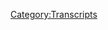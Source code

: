 {{Transcript
    | title         = [[525: January 27, 2021]]
    | caption       = [https://knowledgefight.libsyn.com/525-january-27-2021 Listen to this episode on Libsyn]
    | episodeNumber = [[525: January 27, 2021|525]]
    | length        = 01:50:09
}}

{{MessageBox
    | header     = Warning: Bot Generated Content
    | text       = This transcript was automatically generated by transcription software and likely contains many mistakes and misattributions. Please check the audio for definitive quotes, attribution, and context.
    | image      = N3yvass4myg91.webp
    | imagewidth = 50px
    | id         = warning
}}

{{TranscriptBlock
    | name      = Unknown Speaker
    | timestamp = 00:00:00.000
    | text      = N-N-N-N-N-N-N-Knowledge Fight
}}

{{TranscriptBlock
    | name      = Unknown Speaker
    | timestamp = 00:00:12.880
    | text      = Dan and Jordan, I am sweating.
}}

{{TranscriptBlock
    | name      = Unknown Speaker
    | timestamp = 00:00:19.519
    | text      = Knowledgefight.com, it's time to pray.
}}

{{TranscriptBlock
    | name      = Unknown Speaker
    | timestamp = 00:00:21.320
    | text      = I have great respect for knowledgefight.
}}

{{TranscriptBlock
    | name      = Unknown Speaker
    | timestamp = 00:00:24.359
    | text      = Knowledgefight.
}}

{{TranscriptBlock
    | name      = Unknown Speaker
    | timestamp = 00:00:25.359
    | text      = I'm sick of them posing as if they're the good guys saying we are the bad guys.
}}

{{TranscriptBlock
    | name      = Unknown Speaker
    | timestamp = 00:00:29.280
    | text      = I am sick of them posing as if they're the good guys saying we are the bad guys saying
}}

{{TranscriptBlock
    | name      = Unknown Speaker
    | timestamp = 00:00:46.960
    | text      = we are the bad guys saying we are the bad guys.
}}

{{TranscriptBlock
    | name      = Unknown Speaker
    | timestamp = 00:00:58.320
    | text      = I love you.
}}

{{TranscriptBlock
    | name      = Unknown Speaker
    | timestamp = 00:00:59.320
    | text      = Hey everybody, welcome back to Knowledge Fight, I'm Dan.
}}

{{TranscriptBlock
    | name      = Unknown Speaker
    | timestamp = 00:01:01.320
    | text      = I'm Jordan.
}}

{{TranscriptBlock
    | name      = Unknown Speaker
    | timestamp = 00:01:02.320
    | text      = We're couple dudes, like to sit around, drink novelty beverages and talk a little bit about
}}

{{TranscriptBlock
    | name      = Unknown Speaker
    | timestamp = 00:01:04.640
    | text      = Alex Jones.
}}

{{TranscriptBlock
    | name      = Unknown Speaker
    | timestamp = 00:01:05.640
    | text      = Oh indeed, we are Dan.
}}

{{TranscriptBlock
    | name      = Unknown Speaker
    | timestamp = 00:01:06.640
    | text      = Jordan!
}}

{{TranscriptBlock
    | name      = Unknown Speaker
    | timestamp = 00:01:07.640
    | text      = Dan!
}}

{{TranscriptBlock
    | name      = Unknown Speaker
    | timestamp = 00:01:08.640
    | text      = Jordan!
}}

{{TranscriptBlock
    | name      = Unknown Speaker
    | timestamp = 00:01:09.640
    | text      = Quick question for you.
}}

{{TranscriptBlock
    | name      = Unknown Speaker
    | timestamp = 00:01:10.640
    | text      = What's up?
}}

{{TranscriptBlock
    | name      = Unknown Speaker
    | timestamp = 00:01:11.640
    | text      = What's your bright spot today?
}}

{{TranscriptBlock
    | name      = Unknown Speaker
    | timestamp = 00:01:12.640
    | text      = My bright spot today, Jordan, was getting to join you on your debut stream of your video
}}

{{TranscriptBlock
    | name      = Unknown Speaker
    | timestamp = 00:01:16.540
    | text      = game channel over on Twitch.
}}

{{TranscriptBlock
    | name      = Unknown Speaker
    | timestamp = 00:01:18.319
    | text      = Indeed.
}}

{{TranscriptBlock
    | name      = Unknown Speaker
    | timestamp = 00:01:19.319
    | text      = You started playing Final Fantasy VII, it was a lot of fun to sit in and have very little
}}

{{TranscriptBlock
    | name      = Unknown Speaker
    | timestamp = 00:01:24.040
    | text      = to say.
}}

{{TranscriptBlock
    | name      = Unknown Speaker
    | timestamp = 00:01:26.040
    | text      = You are very offended when you do not have a sincere and large body of research from
}}

{{TranscriptBlock
    | name      = Unknown Speaker
    | timestamp = 00:01:32.719
    | text      = which to call upon.
}}

{{TranscriptBlock
    | name      = Unknown Speaker
    | timestamp = 00:01:33.719
    | text      = It's a challenge for me to care.
}}

{{TranscriptBlock
    | name      = Unknown Speaker
    | timestamp = 00:01:36.159
    | text      = Ah yes, there we go.
}}

{{TranscriptBlock
    | name      = Unknown Speaker
    | timestamp = 00:01:40.400
    | text      = And I, look, you know.
}}

{{TranscriptBlock
    | name      = Unknown Speaker
    | timestamp = 00:01:41.400
    | text      = I like you judging other people for caring.
}}

{{TranscriptBlock
    | name      = Unknown Speaker
    | timestamp = 00:01:43.319
    | text      = I'm not judging you, I'm happy for you and I fully support you in this and all your endeavors.
}}

{{TranscriptBlock
    | name      = Unknown Speaker
    | timestamp = 00:01:48.480
    | text      = I know.
}}

{{TranscriptBlock
    | name      = Unknown Speaker
    | timestamp = 00:01:49.480
    | text      = I just can't care about watching this stupid video game.
}}

{{TranscriptBlock
    | name      = Unknown Speaker
    | timestamp = 00:01:53.079
    | text      = I understand completely.
}}

{{TranscriptBlock
    | name      = Unknown Speaker
    | timestamp = 00:01:54.599
    | text      = I understand completely.
}}

{{TranscriptBlock
    | name      = Unknown Speaker
    | timestamp = 00:01:55.599
    | text      = I also don't like it being exposed that I probably didn't beat the game, though I thought
}}

{{TranscriptBlock
    | name      = Unknown Speaker
    | timestamp = 00:02:00.079
    | text      = I did.
}}

{{TranscriptBlock
    | name      = Unknown Speaker
    | timestamp = 00:02:02.680
    | text      = You came close enough.
}}

{{TranscriptBlock
    | name      = Unknown Speaker
    | timestamp = 00:02:03.680
    | text      = Oh god.
}}

{{TranscriptBlock
    | name      = Unknown Speaker
    | timestamp = 00:02:04.680
    | text      = But yeah, it's really fun.
}}

{{TranscriptBlock
    | name      = Unknown Speaker
    | timestamp = 00:02:07.000
    | text      = I'm happy for you and congratulate you on the launching of your side project there.
}}

{{TranscriptBlock
    | name      = Unknown Speaker
    | timestamp = 00:02:12.919
    | text      = Yeah!
}}

{{TranscriptBlock
    | name      = Unknown Speaker
    | timestamp = 00:02:13.919
    | text      = It was very enjoyable and everybody really had a good time and you were absolutely great.
}}

{{TranscriptBlock
    | name      = Unknown Speaker
    | timestamp = 00:02:18.620
    | text      = How dare you act like you were, oh I was so terrible.
}}

{{TranscriptBlock
    | name      = Unknown Speaker
    | timestamp = 00:02:22.520
    | text      = We had a grand old time.
}}

{{TranscriptBlock
    | name      = Unknown Speaker
    | timestamp = 00:02:23.520
    | text      = I wasn't saying I was so terrible, I said I was so bored.
}}

{{TranscriptBlock
    | name      = Unknown Speaker
    | timestamp = 00:02:28.319
    | text      = I will keep my mouth shut.
}}

{{TranscriptBlock
    | name      = Unknown Speaker
    | timestamp = 00:02:29.319
    | text      = Slight semantic difference.
}}

{{TranscriptBlock
    | name      = Unknown Speaker
    | timestamp = 00:02:30.319
    | text      = Retracted.
}}

{{TranscriptBlock
    | name      = Unknown Speaker
    | timestamp = 00:02:31.319
    | text      = Retracted, sir.
}}

{{TranscriptBlock
    | name      = Unknown Speaker
    | timestamp = 00:02:32.319
    | text      = How about you?
}}

{{TranscriptBlock
    | name      = Unknown Speaker
    | timestamp = 00:02:34.400
    | text      = My bright spot, Dan, is today my partner is getting her vaccine.
}}

{{TranscriptBlock
    | name      = Unknown Speaker
    | timestamp = 00:02:38.599
    | text      = That's great.
}}

{{TranscriptBlock
    | name      = Unknown Speaker
    | timestamp = 00:02:39.599
    | text      = Yeah!
}}

{{TranscriptBlock
    | name      = Unknown Speaker
    | timestamp = 00:02:40.599
    | text      = She's a teacher, she didn't even have to try and cheat her way in or lie to anybody.
}}

{{TranscriptBlock
    | name      = Unknown Speaker
    | timestamp = 00:02:44.199
    | text      = She's getting her vaccine at the right time and I'm really happy for her.
}}

{{TranscriptBlock
    | name      = Unknown Speaker
    | timestamp = 00:02:48.159
    | text      = That's fantastic.
}}

{{TranscriptBlock
    | name      = Unknown Speaker
    | timestamp = 00:02:49.159
    | text      = Congratulations.
}}

{{TranscriptBlock
    | name      = Unknown Speaker
    | timestamp = 00:02:50.159
    | text      = Yeah, I'm very stoked.
}}

{{TranscriptBlock
    | name      = Unknown Speaker
    | timestamp = 00:02:51.159
    | text      = I hope that the roll out continues and intensifies.
}}

{{TranscriptBlock
    | name      = Unknown Speaker
    | timestamp = 00:02:55.879
    | text      = In at least May or June I'll be able to get it.
}}

{{TranscriptBlock
    | name      = Unknown Speaker
    | timestamp = 00:02:58.599
    | text      = 2022.
}}

{{TranscriptBlock
    | name      = Unknown Speaker
    | timestamp = 00:02:59.599
    | text      = Yeah, absolutely.
}}

{{TranscriptBlock
    | name      = Unknown Speaker
    | timestamp = 00:03:00.599
    | text      = Once they get around to podcasters.
}}

{{TranscriptBlock
    | name      = Unknown Speaker
    | timestamp = 00:03:02.800
    | text      = Probably low on the list.
}}

{{TranscriptBlock
    | name      = Unknown Speaker
    | timestamp = 00:03:03.800
    | text      = Yeah, she'll gladly watch me slowly fade away, I think that'll be...
}}

{{TranscriptBlock
    | name      = Unknown Speaker
    | timestamp = 00:03:08.479
    | text      = Your partner is a teacher, like you said, so obviously there's much need for folks in
}}

{{TranscriptBlock
    | name      = Unknown Speaker
    | timestamp = 00:03:16.120
    | text      = that line, much less so podcasters.
}}

{{TranscriptBlock
    | name      = Unknown Speaker
    | timestamp = 00:03:18.360
    | text      = Very...
}}

{{TranscriptBlock
    | name      = Unknown Speaker
    | timestamp = 00:03:19.360
    | text      = So yeah, Jordan, I'm glad for that, and I wish you the best on your new exploration
}}

{{TranscriptBlock
    | name      = Unknown Speaker
    | timestamp = 00:03:26.159
    | text      = of Midgar.
}}

{{TranscriptBlock
    | name      = Unknown Speaker
    | timestamp = 00:03:27.159
    | text      = I'm gonna remember the name now.
}}

{{TranscriptBlock
    | name      = Unknown Speaker
    | timestamp = 00:03:28.960
    | text      = That's true, you will remember Midgar.
}}

{{TranscriptBlock
    | name      = Unknown Speaker
    | timestamp = 00:03:31.180
    | text      = So Jordan, today we got an interesting thing to talk about.
}}

{{TranscriptBlock
    | name      = Unknown Speaker
    | timestamp = 00:03:34.560
    | text      = Oh yeah?
}}

{{TranscriptBlock
    | name      = Unknown Speaker
    | timestamp = 00:03:35.560
    | text      = Interesting episode.
}}

{{TranscriptBlock
    | name      = Unknown Speaker
    | timestamp = 00:03:36.560
    | text      = What's that?
}}

{{TranscriptBlock
    | name      = Unknown Speaker
    | timestamp = 00:03:37.560
    | text      = We're gonna be talking about January 27th, 2021, Blackjack.
}}

{{TranscriptBlock
    | name      = Unknown Speaker
    | timestamp = 00:03:39.560
    | text      = Ah, shit, you're so good.
}}

{{TranscriptBlock
    | name      = Unknown Speaker
    | timestamp = 00:03:42.000
    | text      = So fast.
}}

{{TranscriptBlock
    | name      = Unknown Speaker
    | timestamp = 00:03:43.000
    | text      = We're on the 27th, this is Wednesday of this week, and the reason that we are sort of jumping
}}

{{TranscriptBlock
    | name      = Unknown Speaker
    | timestamp = 00:03:48.400
    | text      = ahead in time, our last episode was about the inauguration and Harrison Smith being
}}

{{TranscriptBlock
    | name      = Unknown Speaker
    | timestamp = 00:03:53.080
    | text      = a...
}}

{{TranscriptBlock
    | name      = Unknown Speaker
    | timestamp = 00:03:54.080
    | text      = Blatant bigot.
}}

{{TranscriptBlock
    | name      = Unknown Speaker
    | timestamp = 00:03:55.080
    | text      = Yeah.
}}

{{TranscriptBlock
    | name      = Unknown Speaker
    | timestamp = 00:03:56.080
    | text      = Yeah.
}}

{{TranscriptBlock
    | name      = Unknown Speaker
    | timestamp = 00:03:57.080
    | text      = And the reason is, hey, I'm Alex Jones, I'm sitting around, I'm thinking, the devil just
}}

{{TranscriptBlock
    | name      = Unknown Speaker
    | timestamp = 00:04:02.479
    | text      = got into the White House.
}}

{{TranscriptBlock
    | name      = Unknown Speaker
    | timestamp = 00:04:03.800
    | text      = Sure.
}}

{{TranscriptBlock
    | name      = Unknown Speaker
    | timestamp = 00:04:04.800
    | text      = The Texas Supreme Court has just ruled that I can be sued by the Sandy Hook families.
}}

{{TranscriptBlock
    | name      = Unknown Speaker
    | timestamp = 00:04:09.039
    | text      = Problem.
}}

{{TranscriptBlock
    | name      = Unknown Speaker
    | timestamp = 00:04:10.039
    | text      = I'm gonna go on vacation, man.
}}

{{TranscriptBlock
    | name      = Unknown Speaker
    | timestamp = 00:04:12.000
    | text      = Smart move.
}}

{{TranscriptBlock
    | name      = Unknown Speaker
    | timestamp = 00:04:13.000
    | text      = Yeah.
}}

{{TranscriptBlock
    | name      = Unknown Speaker
    | timestamp = 00:04:14.000
    | text      = So Alex just leaves for Utah, which is a strange place to go, but whatever.
}}

{{TranscriptBlock
    | name      = Unknown Speaker
    | timestamp = 00:04:18.519
    | text      = I like that the only time, every time he threatens a vacation, he never takes it.
}}

{{TranscriptBlock
    | name      = Unknown Speaker
    | timestamp = 00:04:23.040
    | text      = The only time he does take a vacation is when his lawyers have clearly said, if you are
}}

{{TranscriptBlock
    | name      = Unknown Speaker
    | timestamp = 00:04:27.240
    | text      = on the air, you will say something that hurts our case.
}}

{{TranscriptBlock
    | name      = Unknown Speaker
    | timestamp = 00:04:30.160
    | text      = You need to chill.
}}

{{TranscriptBlock
    | name      = Unknown Speaker
    | timestamp = 00:04:31.519
    | text      = Yeah, you gotta go away.
}}

{{TranscriptBlock
    | name      = Unknown Speaker
    | timestamp = 00:04:32.839
    | text      = You gotta go to fucking Utah.
}}

{{TranscriptBlock
    | name      = Unknown Speaker
    | timestamp = 00:04:34.680
    | text      = You gotta be in Utah right now.
}}

{{TranscriptBlock
    | name      = Unknown Speaker
    | timestamp = 00:04:36.680
    | text      = Go see the Jazz, Rudy Gobert's having a great season.
}}

{{TranscriptBlock
    | name      = Unknown Speaker
    | timestamp = 00:04:39.600
    | text      = Yeah, I don't know what he's doing in Utah, it doesn't seem like, I mean, nothing against
}}

{{TranscriptBlock
    | name      = Unknown Speaker
    | timestamp = 00:04:42.800
    | text      = Utah, I've been there.
}}

{{TranscriptBlock
    | name      = Unknown Speaker
    | timestamp = 00:04:43.800
    | text      = It's a nice state.
}}

{{TranscriptBlock
    | name      = Unknown Speaker
    | timestamp = 00:04:44.800
    | text      = Yeah.
}}

{{TranscriptBlock
    | name      = Unknown Speaker
    | timestamp = 00:04:45.800
    | text      = I like the Southwest quite a bit.
}}

{{TranscriptBlock
    | name      = Unknown Speaker
    | timestamp = 00:04:46.800
    | text      = Eh, it's pretty.
}}

{{TranscriptBlock
    | name      = Unknown Speaker
    | timestamp = 00:04:48.000
    | text      = Yeah.
}}

{{TranscriptBlock
    | name      = Unknown Speaker
    | timestamp = 00:04:49.000
    | text      = So, I retract that.
}}

{{TranscriptBlock
    | name      = Unknown Speaker
    | timestamp = 00:04:50.279
    | text      = It is a good place to go on vacation.
}}

{{TranscriptBlock
    | name      = Unknown Speaker
    | timestamp = 00:04:51.519
    | text      = Yeah, it's a great place.
}}

{{TranscriptBlock
    | name      = Unknown Speaker
    | timestamp = 00:04:52.519
    | text      = Whatever.
}}

{{TranscriptBlock
    | name      = Unknown Speaker
    | timestamp = 00:04:53.519
    | text      = It just seems strange.
}}

{{TranscriptBlock
    | name      = Unknown Speaker
    | timestamp = 00:04:54.519
    | text      = Well, I mean, you know, too many places are dry, I suppose is the only argument I have.
}}

{{TranscriptBlock
    | name      = Unknown Speaker
    | timestamp = 00:04:58.160
    | text      = There's a dry Salt Lake.
}}

{{TranscriptBlock
    | name      = Unknown Speaker
    | timestamp = 00:04:59.160
    | text      = Oh, you mean too many places in Utah?
}}

{{TranscriptBlock
    | name      = Unknown Speaker
    | timestamp = 00:05:01.360
    | text      = Yeah, yeah.
}}

{{TranscriptBlock
    | name      = Unknown Speaker
    | timestamp = 00:05:02.360
    | text      = Oh, yes, yes.
}}

{{TranscriptBlock
    | name      = Unknown Speaker
    | timestamp = 00:05:03.360
    | text      = Are alcohol-free.
}}

{{TranscriptBlock
    | name      = Unknown Speaker
    | timestamp = 00:05:04.360
    | text      = Oh, that too.
}}

{{TranscriptBlock
    | name      = Unknown Speaker
    | timestamp = 00:05:05.360
    | text      = Yes.
}}

{{TranscriptBlock
    | name      = Unknown Speaker
    | timestamp = 00:05:06.360
    | text      = A lot of dry counties.
}}

{{TranscriptBlock
    | name      = Unknown Speaker
    | timestamp = 00:05:07.360
    | text      = Yeah, a lot of dry counties.
}}

{{TranscriptBlock
    | name      = Unknown Speaker
    | timestamp = 00:05:08.360
    | text      = I thought you meant it's arid there.
}}

{{TranscriptBlock
    | name      = Unknown Speaker
    | timestamp = 00:05:09.360
    | text      = No.
}}

{{TranscriptBlock
    | name      = Unknown Speaker
    | timestamp = 00:05:10.360
    | text      = No, I did not mean that.
}}

{{TranscriptBlock
    | name      = Unknown Speaker
    | timestamp = 00:05:11.680
    | text      = So, yeah, Alex was out of studio and Owen Schroyer was hosting for a number of days
}}

{{TranscriptBlock
    | name      = Unknown Speaker
    | timestamp = 00:05:16.920
    | text      = and I just don't care.
}}

{{TranscriptBlock
    | name      = Unknown Speaker
    | timestamp = 00:05:19.199
    | text      = And so, I was considering maybe, like, let's check in and just do a Harrison Smith episode.
}}

{{TranscriptBlock
    | name      = Unknown Speaker
    | timestamp = 00:05:23.839
    | text      = Sure.
}}

{{TranscriptBlock
    | name      = Unknown Speaker
    | timestamp = 00:05:24.839
    | text      = But then, Wednesday, Alex hosted a good bit of his own show with Owen Schroyer riding
}}

{{TranscriptBlock
    | name      = Unknown Speaker
    | timestamp = 00:05:29.839
    | text      = shotgun in the studio and something happened that requires our attention.
}}

{{TranscriptBlock
    | name      = Unknown Speaker
    | timestamp = 00:05:35.439
    | text      = So we will be talking about that today and honestly, I think that there might be a sequel
}}

{{TranscriptBlock
    | name      = Unknown Speaker
    | timestamp = 00:05:40.839
    | text      = to this on Monday's episode of our show because this appears to be something that might...
}}

{{TranscriptBlock
    | name      = Unknown Speaker
    | timestamp = 00:05:48.399
    | text      = I am going to fight a bear on Friday this week.
}}

{{TranscriptBlock
    | name      = Unknown Speaker
    | timestamp = 00:05:52.759
    | text      = Take away the bear.
}}

{{TranscriptBlock
    | name      = Unknown Speaker
    | timestamp = 00:05:55.600
    | text      = We've got a charity boxing challenge?
}}

{{TranscriptBlock
    | name      = Unknown Speaker
    | timestamp = 00:05:57.079
    | text      = Take away...
}}

{{TranscriptBlock
    | name      = Unknown Speaker
    | timestamp = 00:05:58.079
    | text      = Yep, we do.
}}

{{TranscriptBlock
    | name      = Unknown Speaker
    | timestamp = 00:05:59.079
    | text      = We've got a charity boxing challenge.
}}

{{TranscriptBlock
    | name      = Unknown Speaker
    | timestamp = 00:06:00.079
    | text      = There will be a bear knuckle boxing match.
}}

{{TranscriptBlock
    | name      = Unknown Speaker
    | timestamp = 00:06:02.079
    | text      = Okay, there we go.
}}

{{TranscriptBlock
    | name      = Unknown Speaker
    | timestamp = 00:06:04.079
    | text      = Challenged.
}}

{{TranscriptBlock
    | name      = Unknown Speaker
    | timestamp = 00:06:05.079
    | text      = How do I just guess these things, Dan?
}}

{{TranscriptBlock
    | name      = Unknown Speaker
    | timestamp = 00:06:06.399
    | text      = I don't know.
}}

{{TranscriptBlock
    | name      = Unknown Speaker
    | timestamp = 00:06:07.399
    | text      = There will be a bear knuckle boxing match challenged and then retracted at the end of
}}

{{TranscriptBlock
    | name      = Unknown Speaker
    | timestamp = 00:06:12.000
    | text      = this episode.
}}

{{TranscriptBlock
    | name      = Unknown Speaker
    | timestamp = 00:06:13.000
    | text      = Okay.
}}

{{TranscriptBlock
    | name      = Unknown Speaker
    | timestamp = 00:06:14.000
    | text      = Okay.
}}

{{TranscriptBlock
    | name      = Unknown Speaker
    | timestamp = 00:06:15.000
    | text      = Alright, spoiler alert.
}}

{{TranscriptBlock
    | name      = Unknown Speaker
    | timestamp = 00:06:16.000
    | text      = That's too soon.
}}

{{TranscriptBlock
    | name      = Unknown Speaker
    | timestamp = 00:06:17.000
    | text      = That's too soon.
}}

{{TranscriptBlock
    | name      = Unknown Speaker
    | timestamp = 00:06:18.000
    | text      = But there is a feeling that I have, I mean, we're recording this on Thursday and I have
}}

{{TranscriptBlock
    | name      = Unknown Speaker
    | timestamp = 00:06:22.519
    | text      = some awareness of what happened on his show today, but I think that this is a narrative
}}

{{TranscriptBlock
    | name      = Unknown Speaker
    | timestamp = 00:06:27.560
    | text      = that's continuing.
}}

{{TranscriptBlock
    | name      = Unknown Speaker
    | timestamp = 00:06:28.560
    | text      = There's something that's going to continue into Monday's show without giving too much
}}

{{TranscriptBlock
    | name      = Unknown Speaker
    | timestamp = 00:06:32.439
    | text      = away.
}}

{{TranscriptBlock
    | name      = Unknown Speaker
    | timestamp = 00:06:33.439
    | text      = Everybody who's listening already fucking knows what I'm talking about.
}}

{{TranscriptBlock
    | name      = Unknown Speaker
    | timestamp = 00:06:35.079
    | text      = Of course.
}}

{{TranscriptBlock
    | name      = Unknown Speaker
    | timestamp = 00:06:36.079
    | text      = So let's take a little moment before we get down to business, Jordan, to say thank you
}}

{{TranscriptBlock
    | name      = Unknown Speaker
    | timestamp = 00:06:38.800
    | text      = to some folks who signed up and are supporting the show.
}}

{{TranscriptBlock
    | name      = Unknown Speaker
    | timestamp = 00:06:40.399
    | text      = Oh, that's a great idea.
}}

{{TranscriptBlock
    | name      = Unknown Speaker
    | timestamp = 00:06:41.519
    | text      = So first, Dr. Bingo, like Van Gogh.
}}

{{TranscriptBlock
    | name      = Unknown Speaker
    | timestamp = 00:06:44.759
    | text      = Thank you so much.
}}

{{TranscriptBlock
    | name      = Unknown Speaker
    | timestamp = 00:06:45.759
    | text      = You are now a policy wonk.
}}

{{TranscriptBlock
    | name      = Unknown Speaker
    | timestamp = 00:06:46.759
    | text      = I'm a policy wonk.
}}

{{TranscriptBlock
    | name      = Unknown Speaker
    | timestamp = 00:06:47.759
    | text      = Thank you.
}}

{{TranscriptBlock
    | name      = Unknown Speaker
    | timestamp = 00:06:48.759
    | text      = Dr. Bingo.
}}

{{TranscriptBlock
    | name      = Unknown Speaker
    | timestamp = 00:06:49.759
    | text      = Thank you very much, Dr. Bingo.
}}

{{TranscriptBlock
    | name      = Unknown Speaker
    | timestamp = 00:06:50.759
    | text      = Like Van Gogh.
}}

{{TranscriptBlock
    | name      = Unknown Speaker
    | timestamp = 00:06:51.759
    | text      = Next, Brunisinde.
}}

{{TranscriptBlock
    | name      = Unknown Speaker
    | timestamp = 00:06:52.759
    | text      = Thank you so much.
}}

{{TranscriptBlock
    | name      = Unknown Speaker
    | timestamp = 00:06:53.759
    | text      = You are now a policy wonk.
}}

{{TranscriptBlock
    | name      = Unknown Speaker
    | timestamp = 00:06:54.759
    | text      = I'm a policy wonk.
}}

{{TranscriptBlock
    | name      = Unknown Speaker
    | timestamp = 00:06:55.759
    | text      = Thank you.
}}

{{TranscriptBlock
    | name      = Unknown Speaker
    | timestamp = 00:06:56.759
    | text      = Hey, thank you very much.
}}

{{TranscriptBlock
    | name      = Unknown Speaker
    | timestamp = 00:06:57.759
    | text      = Next, I love you.
}}

{{TranscriptBlock
    | name      = Unknown Speaker
    | timestamp = 00:06:58.759
    | text      = Thank you so much.
}}

{{TranscriptBlock
    | name      = Unknown Speaker
    | timestamp = 00:06:59.759
    | text      = Oh, I'm sorry.
}}

{{TranscriptBlock
    | name      = Unknown Speaker
    | timestamp = 00:07:00.759
    | text      = I love you.
}}

{{TranscriptBlock
    | name      = Unknown Speaker
    | timestamp = 00:07:01.759
    | text      = Thank you so much.
}}

{{TranscriptBlock
    | name      = Unknown Speaker
    | timestamp = 00:07:02.759
    | text      = You are now a policy wonk.
}}

{{TranscriptBlock
    | name      = Unknown Speaker
    | timestamp = 00:07:03.759
    | text      = I'm a policy wonk.
}}

{{TranscriptBlock
    | name      = Unknown Speaker
    | timestamp = 00:07:04.759
    | text      = Thank you very much.
}}

{{TranscriptBlock
    | name      = Unknown Speaker
    | timestamp = 00:07:06.560
    | text      = You are now a policy wonk.
}}

{{TranscriptBlock
    | name      = Unknown Speaker
    | timestamp = 00:07:07.939
    | text      = I'm a policy wonk.
}}

{{TranscriptBlock
    | name      = Unknown Speaker
    | timestamp = 00:07:08.939
    | text      = Thank you, Chad Rice.
}}

{{TranscriptBlock
    | name      = Unknown Speaker
    | timestamp = 00:07:10.480
    | text      = Thank you.
}}

{{TranscriptBlock
    | name      = Unknown Speaker
    | timestamp = 00:07:11.480
    | text      = Next, Leeland.
}}

{{TranscriptBlock
    | name      = Unknown Speaker
    | timestamp = 00:07:12.480
    | text      = Thank you so much.
}}

{{TranscriptBlock
    | name      = Unknown Speaker
    | timestamp = 00:07:13.480
    | text      = You are now a policy wonk.
}}

{{TranscriptBlock
    | name      = Unknown Speaker
    | timestamp = 00:07:14.480
    | text      = I'm a policy wonk.
}}

{{TranscriptBlock
    | name      = Unknown Speaker
    | timestamp = 00:07:15.480
    | text      = Thank you very much.
}}

{{TranscriptBlock
    | name      = Unknown Speaker
    | timestamp = 00:07:16.480
    | text      = My favorite of the Stamper clan.
}}

{{TranscriptBlock
    | name      = Unknown Speaker
    | timestamp = 00:07:18.420
    | text      = Ooh.
}}

{{TranscriptBlock
    | name      = Unknown Speaker
    | timestamp = 00:07:19.420
    | text      = Yeah.
}}

{{TranscriptBlock
    | name      = Unknown Speaker
    | timestamp = 00:07:20.420
    | text      = Next, Davron from Sweden who loves your podcast.
}}

{{TranscriptBlock
    | name      = Unknown Speaker
    | timestamp = 00:07:23.639
    | text      = Thank you so much.
}}

{{TranscriptBlock
    | name      = Unknown Speaker
    | timestamp = 00:07:24.639
    | text      = You're now a policy wonk.
}}

{{TranscriptBlock
    | name      = Unknown Speaker
    | timestamp = 00:07:25.639
    | text      = I'm a policy wonk.
}}

{{TranscriptBlock
    | name      = Unknown Speaker
    | timestamp = 00:07:26.639
    | text      = Thank you very much, Davron from Sweden.
}}

{{TranscriptBlock
    | name      = Unknown Speaker
    | timestamp = 00:07:28.839
    | text      = And then finally, thank you so much, Trump, the tiny hands of fate.
}}

{{TranscriptBlock
    | name      = Unknown Speaker
    | timestamp = 00:07:32.600
    | text      = You are now a policy wonk.
}}

{{TranscriptBlock
    | name      = Unknown Speaker
    | timestamp = 00:07:34.040
    | text      = I'm a policy wonk.
}}

{{TranscriptBlock
    | name      = Unknown Speaker
    | timestamp = 00:07:35.319
    | text      = That's a little Mystery Science Theater reference.
}}

{{TranscriptBlock
    | name      = Unknown Speaker
    | timestamp = 00:07:37.079
    | text      = Yes, yes, absolutely.
}}

{{TranscriptBlock
    | name      = Unknown Speaker
    | timestamp = 00:07:38.160
    | text      = To go along with your-
}}

{{TranscriptBlock
    | name      = Unknown Speaker
    | timestamp = 00:07:39.480
    | text      = Trump, the hands of fate.
}}

{{TranscriptBlock
    | name      = Unknown Speaker
    | timestamp = 00:07:41.480
    | text      = The tiny hands of fate.
}}

{{TranscriptBlock
    | name      = Unknown Speaker
    | timestamp = 00:07:43.360
    | text      = That's to go along as another plug for your Twitch channel.
}}

{{TranscriptBlock
    | name      = Unknown Speaker
    | timestamp = 00:07:47.399
    | text      = Great, great.
}}

{{TranscriptBlock
    | name      = Unknown Speaker
    | timestamp = 00:07:48.240
    | text      = Where you have a Mystery Science Theater cut out.
}}

{{TranscriptBlock
    | name      = Unknown Speaker
    | timestamp = 00:07:49.839
    | text      = I'm already embarrassed.
}}

{{TranscriptBlock
    | name      = Unknown Speaker
    | timestamp = 00:07:52.240
    | text      = That's the goal.
}}

{{TranscriptBlock
    | name      = Unknown Speaker
    | timestamp = 00:07:53.079
    | text      = Doing something is a terrible idea, Dan, that's the lesson.
}}

{{TranscriptBlock
    | name      = Unknown Speaker
    | timestamp = 00:07:56.079
    | text      = That's the goal.
}}

{{TranscriptBlock
    | name      = Unknown Speaker
    | timestamp = 00:07:56.920
    | text      = I'm trying to smother you with embarrassment.
}}

{{TranscriptBlock
    | name      = Unknown Speaker
    | timestamp = 00:08:00.000
    | text      = So Jordan, we started off today on the 27th.
}}

{{TranscriptBlock
    | name      = Unknown Speaker
    | timestamp = 00:08:02.319
    | text      = Like I said, this is all going to be on the 27th.
}}

{{TranscriptBlock
    | name      = Unknown Speaker
    | timestamp = 00:08:03.959
    | text      = Yes.
}}

{{TranscriptBlock
    | name      = Unknown Speaker
    | timestamp = 00:08:04.800
    | text      = And Alex opens up the show and he teases
}}

{{TranscriptBlock
    | name      = Unknown Speaker
    | timestamp = 00:08:08.079
    | text      = what will end up being the reason
}}

{{TranscriptBlock
    | name      = Unknown Speaker
    | timestamp = 00:08:10.000
    | text      = we need to do this episode.
}}

{{TranscriptBlock
    | name      = Unknown Speaker
    | timestamp = 00:08:11.160
    | text      = Gotcha.
}}

{{TranscriptBlock
    | name      = Unknown Speaker
    | timestamp = 00:08:12.000
    | text      = Ladies and gentlemen,
}}

{{TranscriptBlock
    | name      = Unknown Speaker
    | timestamp = 00:08:13.959
    | text      = thank you for joining us on this January 27th,
}}

{{TranscriptBlock
    | name      = Unknown Speaker
    | timestamp = 00:08:17.800
    | text      = 2021 Wednesday broadcast.
}}

{{TranscriptBlock
    | name      = Unknown Speaker
    | timestamp = 00:08:20.160
    | text      = Blackjack.
}}

{{TranscriptBlock
    | name      = Unknown Speaker
    | timestamp = 00:08:21.000
    | text      = I am your host, Alex Jones,
}}

{{TranscriptBlock
    | name      = Unknown Speaker
    | timestamp = 00:08:22.920
    | text      = and we are going to have the founder of the Boogaloo Boys
}}

{{TranscriptBlock
    | name      = Unknown Speaker
    | timestamp = 00:08:28.079
    | text      = joining us. Interesting.
}}

{{TranscriptBlock
    | name      = Unknown Speaker
    | timestamp = 00:08:28.920
    | text      = Coming up on the broadcast today.
}}

{{TranscriptBlock
    | name      = Unknown Speaker
    | timestamp = 00:08:31.800
    | text      = That is in the second hour.
}}

{{TranscriptBlock
    | name      = Unknown Speaker
    | timestamp = 00:08:33.320
    | text      = I appreciate Mr. Dunn coming on after I've said
}}

{{TranscriptBlock
    | name      = Unknown Speaker
    | timestamp = 00:08:36.919
    | text      = some critical things of his group.
}}

{{TranscriptBlock
    | name      = Unknown Speaker
    | timestamp = 00:08:40.039
    | text      = He says to set the record straight.
}}

{{TranscriptBlock
    | name      = Unknown Speaker
    | timestamp = 00:08:41.399
    | text      = So I look forward to that because who's going to know more
}}

{{TranscriptBlock
    | name      = Unknown Speaker
    | timestamp = 00:08:43.960
    | text      = about the Boogaloo's than the founder of the Boogaloo's.
}}

{{TranscriptBlock
    | name      = Unknown Speaker
    | timestamp = 00:08:47.120
    | text      = He is not the founder or the leader of the first thing that
}}

{{TranscriptBlock
    | name      = Unknown Speaker
    | timestamp = 00:08:51.960
    | text      = Mike Dunn does when he gets on the show is correct Alex
}}

{{TranscriptBlock
    | name      = Unknown Speaker
    | timestamp = 00:08:54.879
    | text      = about this.
}}

{{TranscriptBlock
    | name      = Unknown Speaker
    | timestamp = 00:08:55.720
    | text      = Alex is trying to present him as like the head of these,
}}

{{TranscriptBlock
    | name      = Unknown Speaker
    | timestamp = 00:08:59.960
    | text      = the Boogaloo's.
}}

{{TranscriptBlock
    | name      = Unknown Speaker
    | timestamp = 00:09:01.679
    | text      = And I wrote down founder of the Boogaloo boys and then put
}}

{{TranscriptBlock
    | name      = Unknown Speaker
    | timestamp = 00:09:05.200
    | text      = giant scare quotes around founder.
}}

{{TranscriptBlock
    | name      = Unknown Speaker
    | timestamp = 00:09:07.440
    | text      = Yeah.
}}

{{TranscriptBlock
    | name      = Unknown Speaker
    | timestamp = 00:09:08.279
    | text      = Yeah.
}}

{{TranscriptBlock
    | name      = Unknown Speaker
    | timestamp = 00:09:09.120
    | text      = This is something that's a little bit murky.
}}

{{TranscriptBlock
    | name      = Unknown Speaker
    | timestamp = 00:09:13.200
    | text      = I don't think this is a good idea for Alex.
}}

{{TranscriptBlock
    | name      = Unknown Speaker
    | timestamp = 00:09:15.440
    | text      = You'll see why.
}}

{{TranscriptBlock
    | name      = Unknown Speaker
    | timestamp = 00:09:17.759
    | text      = Cause he agrees with them on everything exactly like he did
}}

{{TranscriptBlock
    | name      = Unknown Speaker
    | timestamp = 00:09:20.600
    | text      = with David Duke.
}}

{{TranscriptBlock
    | name      = Unknown Speaker
    | timestamp = 00:09:21.440
    | text      = And this guy is a 20 year old who is really,
}}

{{TranscriptBlock
    | name      = Unknown Speaker
    | timestamp = 00:09:27.600
    | text      = I would say he is more consistent than Alex.
}}

{{TranscriptBlock
    | name      = Unknown Speaker
    | timestamp = 00:09:30.720
    | text      = Oh, that's not good.
}}

{{TranscriptBlock
    | name      = Unknown Speaker
    | timestamp = 00:09:31.559
    | text      = And that makes it really tough to argue when you're Alex.
}}

{{TranscriptBlock
    | name      = Unknown Speaker
    | timestamp = 00:09:35.200
    | text      = And that ends up becoming very embarrassing.
}}

{{TranscriptBlock
    | name      = Unknown Speaker
    | timestamp = 00:09:38.039
    | text      = I would say that we have not talked as much about the
}}

{{TranscriptBlock
    | name      = Unknown Speaker
    | timestamp = 00:09:42.279
    | text      = Boogaloo boys on this podcast because it doesn't intersect
}}

{{TranscriptBlock
    | name      = Unknown Speaker
    | timestamp = 00:09:46.360
    | text      = with Alex as much as one might think.
}}

{{TranscriptBlock
    | name      = Unknown Speaker
    | timestamp = 00:09:48.799
    | text      = Alex leaves them alone for the most part,
}}

{{TranscriptBlock
    | name      = Unknown Speaker
    | timestamp = 00:09:51.960
    | text      = except a couple of times he's tried to use them to scapegoat
}}

{{TranscriptBlock
    | name      = Unknown Speaker
    | timestamp = 00:09:55.759
    | text      = things that right wing militias have done.
}}

{{TranscriptBlock
    | name      = Unknown Speaker
    | timestamp = 00:09:59.440
    | text      = And the situation with the Capitol on the 6th,
}}

{{TranscriptBlock
    | name      = Unknown Speaker
    | timestamp = 00:10:03.279
    | text      = January 6th is so large and so important that it's led to a
}}

{{TranscriptBlock
    | name      = Unknown Speaker
    | timestamp = 00:10:08.679
    | text      = critical mass of throwing them under the bus and blaming
}}

{{TranscriptBlock
    | name      = Unknown Speaker
    | timestamp = 00:10:11.679
    | text      = them.
}}

{{TranscriptBlock
    | name      = Unknown Speaker
    | timestamp = 00:10:12.519
    | text      = So his beloved oath keepers and such don't come under
}}

{{TranscriptBlock
    | name      = Unknown Speaker
    | timestamp = 00:10:16.159
    | text      = attention.
}}

{{TranscriptBlock
    | name      = Unknown Speaker
    | timestamp = 00:10:17.000
    | text      = Right.
}}

{{TranscriptBlock
    | name      = Unknown Speaker
    | timestamp = 00:10:17.840
    | text      = Yeah.
}}

{{TranscriptBlock
    | name      = Unknown Speaker
    | timestamp = 00:10:18.679
    | text      = He wouldn't do too much to, I guess,
}}

{{TranscriptBlock
    | name      = Unknown Speaker
    | timestamp = 00:10:22.000
    | text      = point out the people who are basically he's running
}}

{{TranscriptBlock
    | name      = Unknown Speaker
    | timestamp = 00:10:27.000
    | text      = stochastic terrorism for, you know, like he's,
}}

{{TranscriptBlock
    | name      = Unknown Speaker
    | timestamp = 00:10:30.600
    | text      = he's the one who's both giving them that cover of like,
}}

{{TranscriptBlock
    | name      = Unknown Speaker
    | timestamp = 00:10:33.440
    | text      = these guys aren't part of what we believe in while at the
}}

{{TranscriptBlock
    | name      = Unknown Speaker
    | timestamp = 00:10:36.320
    | text      = same time, stoking their rage.
}}

{{TranscriptBlock
    | name      = Unknown Speaker
    | timestamp = 00:10:38.320
    | text      = So you don't want to be also like Boogaloo boys,
}}

{{TranscriptBlock
    | name      = Unknown Speaker
    | timestamp = 00:10:41.360
    | text      = let's pay attention to them.
}}

{{TranscriptBlock
    | name      = Unknown Speaker
    | timestamp = 00:10:42.759
    | text      = Sure. It would be unwise.
}}

{{TranscriptBlock
    | name      = Unknown Speaker
    | timestamp = 00:10:44.519
    | text      = And it's complicated for him too,
}}

{{TranscriptBlock
    | name      = Unknown Speaker
    | timestamp = 00:10:46.559
    | text      = because there is a lack of uniformity with a lot of the
}}

{{TranscriptBlock
    | name      = Unknown Speaker
    | timestamp = 00:10:52.159
    | text      = Boogaloo communities.
}}

{{TranscriptBlock
    | name      = Unknown Speaker
    | timestamp = 00:10:53.360
    | text      = Right.
}}

{{TranscriptBlock
    | name      = Unknown Speaker
    | timestamp = 00:10:54.200
    | text      = There is an embracing of Antifa sometimes even,
}}

{{TranscriptBlock
    | name      = Unknown Speaker
    | timestamp = 00:10:57.440
    | text      = and black lives matter, or at least a loose accelerationism
}}

{{TranscriptBlock
    | name      = Unknown Speaker
    | timestamp = 00:11:01.679
    | text      = being the goal, regardless of ideology behind it.
}}

{{TranscriptBlock
    | name      = Unknown Speaker
    | timestamp = 00:11:04.440
    | text      = Yes. Perhaps some would say a potentially performative
}}

{{TranscriptBlock
    | name      = Unknown Speaker
    | timestamp = 00:11:09.279
    | text      = collaboration and an acceptance of those left wing sort of
}}

{{TranscriptBlock
    | name      = Unknown Speaker
    | timestamp = 00:11:14.080
    | text      = groups.
}}

{{TranscriptBlock
    | name      = Unknown Speaker
    | timestamp = 00:11:15.000
    | text      = And that would be really difficult for Alex to explain to
}}

{{TranscriptBlock
    | name      = Unknown Speaker
    | timestamp = 00:11:17.600
    | text      = his audience.
}}

{{TranscriptBlock
    | name      = Unknown Speaker
    | timestamp = 00:11:18.440
    | text      = He's made such a sort of market off of globalist,
}}

{{TranscriptBlock
    | name      = Unknown Speaker
    | timestamp = 00:11:23.440
    | text      = devil bad, Alex, Patriot, God, good.
}}

{{TranscriptBlock
    | name      = Unknown Speaker
    | timestamp = 00:11:26.720
    | text      = Yeah. You know?
}}

{{TranscriptBlock
    | name      = Unknown Speaker
    | timestamp = 00:11:27.559
    | text      = And I don't think that he'd be able to have his audience
}}

{{TranscriptBlock
    | name      = Unknown Speaker
    | timestamp = 00:11:31.039
    | text      = understand the idea.
}}

{{TranscriptBlock
    | name      = Unknown Speaker
    | timestamp = 00:11:33.200
    | text      = They're like, yeah, yeah, yeah.
}}

{{TranscriptBlock
    | name      = Unknown Speaker
    | timestamp = 00:11:34.259
    | text      = They're going there because they want to antagonize.
}}

{{TranscriptBlock
    | name      = Unknown Speaker
    | timestamp = 00:11:37.000
    | text      = Yeah, yeah, yeah.
}}

{{TranscriptBlock
    | name      = Unknown Speaker
    | timestamp = 00:11:38.200
    | text      = But also that they're trying to bring some people in there.
}}

{{TranscriptBlock
    | name      = Unknown Speaker
    | timestamp = 00:11:41.840
    | text      = I know I've called them all demons,
}}

{{TranscriptBlock
    | name      = Unknown Speaker
    | timestamp = 00:11:43.799
    | text      = but they're trying to bring in the accelerationists who I
}}

{{TranscriptBlock
    | name      = Unknown Speaker
    | timestamp = 00:11:45.919
    | text      = guess are good now.
}}

{{TranscriptBlock
    | name      = Unknown Speaker
    | timestamp = 00:11:46.759
    | text      = I don't know.
}}

{{TranscriptBlock
    | name      = Unknown Speaker
    | timestamp = 00:11:47.600
    | text      = I don't know.
}}

{{TranscriptBlock
    | name      = Unknown Speaker
    | timestamp = 00:11:48.600
    | text      = I've gotten some messages in the past from folks who,
}}

{{TranscriptBlock
    | name      = Unknown Speaker
    | timestamp = 00:11:53.399
    | text      = or into boogaloo stuff.
}}

{{TranscriptBlock
    | name      = Unknown Speaker
    | timestamp = 00:11:56.080
    | text      = And they implore me to understand that, you know,
}}

{{TranscriptBlock
    | name      = Unknown Speaker
    | timestamp = 00:12:00.799
    | text      = it's about guns and gun rights.
}}

{{TranscriptBlock
    | name      = Unknown Speaker
    | timestamp = 00:12:03.399
    | text      = Sure.
}}

{{TranscriptBlock
    | name      = Unknown Speaker
    | timestamp = 00:12:04.240
    | text      = And the feeling that I have that I come around on it is I'm
}}

{{TranscriptBlock
    | name      = Unknown Speaker
    | timestamp = 00:12:09.600
    | text      = not going to judge any individual based on their liking to
}}

{{TranscriptBlock
    | name      = Unknown Speaker
    | timestamp = 00:12:14.360
    | text      = wear Hawaiian shirts and protest for the second amendment.
}}

{{TranscriptBlock
    | name      = Unknown Speaker
    | timestamp = 00:12:17.039
    | text      = Sure.
}}

{{TranscriptBlock
    | name      = Unknown Speaker
    | timestamp = 00:12:17.879
    | text      = But I'm also not going to trust them.
}}

{{TranscriptBlock
    | name      = Unknown Speaker
    | timestamp = 00:12:19.759
    | text      = Yes.
}}

{{TranscriptBlock
    | name      = Unknown Speaker
    | timestamp = 00:12:20.600
    | text      = If they associate themselves with a group like this.
}}

{{TranscriptBlock
    | name      = Unknown Speaker
    | timestamp = 00:12:24.120
    | text      = And part of the reason for that is there have been enough
}}

{{TranscriptBlock
    | name      = Unknown Speaker
    | timestamp = 00:12:27.279
    | text      = instances in the past of people who associate with boogaloo,
}}

{{TranscriptBlock
    | name      = Unknown Speaker
    | timestamp = 00:12:31.559
    | text      = iconography, ideas, the movement,
}}

{{TranscriptBlock
    | name      = Unknown Speaker
    | timestamp = 00:12:34.840
    | text      = doing things that are meant to accelerationist protests.
}}

{{TranscriptBlock
    | name      = Unknown Speaker
    | timestamp = 00:12:41.320
    | text      = You know, make, who was that guy,
}}

{{TranscriptBlock
    | name      = Unknown Speaker
    | timestamp = 00:12:44.799
    | text      = that sergeant who shot a cop and then wrote
}}

{{TranscriptBlock
    | name      = Unknown Speaker
    | timestamp = 00:12:49.080
    | text      = a book and blood on his car.
}}

{{TranscriptBlock
    | name      = Unknown Speaker
    | timestamp = 00:12:50.799
    | text      = Yeah, yeah, yeah, yeah.
}}

{{TranscriptBlock
    | name      = Unknown Speaker
    | timestamp = 00:12:51.799
    | text      = He was talking prior to this about using left-wing protests,
}}

{{TranscriptBlock
    | name      = Unknown Speaker
    | timestamp = 00:12:55.200
    | text      = using the energy of it in their anger for their purposes.
}}

{{TranscriptBlock
    | name      = Unknown Speaker
    | timestamp = 00:12:58.639
    | text      = There's been enough instances of that.
}}

{{TranscriptBlock
    | name      = Unknown Speaker
    | timestamp = 00:13:00.360
    | text      = There's been all that discussion.
}}

{{TranscriptBlock
    | name      = Unknown Speaker
    | timestamp = 00:13:02.960
    | text      = And then let's just deal with the fact that boogaloo is a
}}

{{TranscriptBlock
    | name      = Unknown Speaker
    | timestamp = 00:13:07.480
    | text      = reference to electric boogaloo break into,
}}

{{TranscriptBlock
    | name      = Unknown Speaker
    | timestamp = 00:13:10.960
    | text      = which is like,
}}

{{TranscriptBlock
    | name      = Unknown Speaker
    | timestamp = 00:13:11.960
    | text      = it was a meme back in 2012 about a second civil war.
}}

{{TranscriptBlock
    | name      = Unknown Speaker
    | timestamp = 00:13:16.000
    | text      = Right.
}}

{{TranscriptBlock
    | name      = Unknown Speaker
    | timestamp = 00:13:17.000
    | text      = The whole organizing central thing is a joke,
}}

{{TranscriptBlock
    | name      = Unknown Speaker
    | timestamp = 00:13:21.200
    | text      = quote unquote joke about,
}}

{{TranscriptBlock
    | name      = Unknown Speaker
    | timestamp = 00:13:23.080
    | text      = all right, we're going to have to have a second civil war.
}}

{{TranscriptBlock
    | name      = Unknown Speaker
    | timestamp = 00:13:25.080
    | text      = Right.
}}

{{TranscriptBlock
    | name      = Unknown Speaker
    | timestamp = 00:13:25.919
    | text      = Boogaloo is from electric boogaloo,
}}

{{TranscriptBlock
    | name      = Unknown Speaker
    | timestamp = 00:13:28.919
    | text      = civil war to electric boogaloo.
}}

{{TranscriptBlock
    | name      = Unknown Speaker
    | timestamp = 00:13:31.399
    | text      = If you are someone who just cares about people's liberty and
}}

{{TranscriptBlock
    | name      = Unknown Speaker
    | timestamp = 00:13:35.519
    | text      = rights and second amendment,
}}

{{TranscriptBlock
    | name      = Unknown Speaker
    | timestamp = 00:13:37.600
    | text      = and you also like to be goofy and wear a Hawaiian shirt,
}}

{{TranscriptBlock
    | name      = Unknown Speaker
    | timestamp = 00:13:40.600
    | text      = I would implore you to not be associated with the group
}}

{{TranscriptBlock
    | name      = Unknown Speaker
    | timestamp = 00:13:43.600
    | text      = that's name is derived from a joke about how we need a
}}

{{TranscriptBlock
    | name      = Unknown Speaker
    | timestamp = 00:13:46.559
    | text      = second civil war.
}}

{{TranscriptBlock
    | name      = Unknown Speaker
    | timestamp = 00:13:47.559
    | text      = That would be wise.
}}

{{TranscriptBlock
    | name      = Unknown Speaker
    | timestamp = 00:13:48.399
    | text      = And has spawned a bunch of incredibly malevolent actors.
}}

{{TranscriptBlock
    | name      = Unknown Speaker
    | timestamp = 00:13:51.960
    | text      = There's nothing about this Hawaiian shirt that's intrinsic
}}

{{TranscriptBlock
    | name      = Unknown Speaker
    | timestamp = 00:13:55.000
    | text      = to the thing that they seem to want to push for.
}}

{{TranscriptBlock
    | name      = Unknown Speaker
    | timestamp = 00:13:59.320
    | text      = Yeah.
}}

{{TranscriptBlock
    | name      = Unknown Speaker
    | timestamp = 00:14:00.159
    | text      = There's nothing, it just, I don't know.
}}

{{TranscriptBlock
    | name      = Unknown Speaker
    | timestamp = 00:14:02.240
    | text      = It seems like a bridge too far.
}}

{{TranscriptBlock
    | name      = Unknown Speaker
    | timestamp = 00:14:05.120
    | text      = I just can't imagine being in 2021 and taking anybody at
}}

{{TranscriptBlock
    | name      = Unknown Speaker
    | timestamp = 00:14:09.000
    | text      = face value who says anything similar to that.
}}

{{TranscriptBlock
    | name      = Unknown Speaker
    | timestamp = 00:14:13.279
    | text      = It's 2021 guys.
}}

{{TranscriptBlock
    | name      = Unknown Speaker
    | timestamp = 00:14:14.600
    | text      = We don't take them at face value anymore.
}}

{{TranscriptBlock
    | name      = Unknown Speaker
    | timestamp = 00:14:16.639
    | text      = Maybe you're a good person.
}}

{{TranscriptBlock
    | name      = Unknown Speaker
    | timestamp = 00:14:18.159
    | text      = I know plenty of good people who are second amendment
}}

{{TranscriptBlock
    | name      = Unknown Speaker
    | timestamp = 00:14:20.639
    | text      = people, tons of them.
}}

{{TranscriptBlock
    | name      = Unknown Speaker
    | timestamp = 00:14:22.320
    | text      = But if I took any of them at face value,
}}

{{TranscriptBlock
    | name      = Unknown Speaker
    | timestamp = 00:14:25.039
    | text      = I would be an insane person.
}}

{{TranscriptBlock
    | name      = Unknown Speaker
    | timestamp = 00:14:26.600
    | text      = That's simply not a thing that we get to do anymore with
}}

{{TranscriptBlock
    | name      = Unknown Speaker
    | timestamp = 00:14:29.759
    | text      = second amendment people.
}}

{{TranscriptBlock
    | name      = Unknown Speaker
    | timestamp = 00:14:30.759
    | text      = I would bet that there are many individuals who consider
}}

{{TranscriptBlock
    | name      = Unknown Speaker
    | timestamp = 00:14:36.440
    | text      = themselves part of the oath keepers that are decent,
}}

{{TranscriptBlock
    | name      = Unknown Speaker
    | timestamp = 00:14:40.360
    | text      = family, caring, considerate people that aren't the type
}}

{{TranscriptBlock
    | name      = Unknown Speaker
    | timestamp = 00:14:46.399
    | text      = that would have a napalm bomb.
}}

{{TranscriptBlock
    | name      = Unknown Speaker
    | timestamp = 00:14:47.759
    | text      = Right. Right.
}}

{{TranscriptBlock
    | name      = Unknown Speaker
    | timestamp = 00:14:48.919
    | text      = But. Napalm bombs, still rare.
}}

{{TranscriptBlock
    | name      = Unknown Speaker
    | timestamp = 00:14:51.799
    | text      = True.
}}

{{TranscriptBlock
    | name      = Unknown Speaker
    | timestamp = 00:14:52.960
    | text      = That said, even if that individual I could see as possibly
}}

{{TranscriptBlock
    | name      = Unknown Speaker
    | timestamp = 00:14:56.879
    | text      = a decent person and I could probably get along with.
}}

{{TranscriptBlock
    | name      = Unknown Speaker
    | timestamp = 00:14:59.200
    | text      = Sure.
}}

{{TranscriptBlock
    | name      = Unknown Speaker
    | timestamp = 00:15:00.039
    | text      = I would not align myself with them politically.
}}

{{TranscriptBlock
    | name      = Unknown Speaker
    | timestamp = 00:15:03.879
    | text      = Right.
}}

{{TranscriptBlock
    | name      = Unknown Speaker
    | timestamp = 00:15:04.720
    | text      = Were I to know that they were associated
}}

{{TranscriptBlock
    | name      = Unknown Speaker
    | timestamp = 00:15:06.480
    | text      = with the oath keepers.
}}

{{TranscriptBlock
    | name      = Unknown Speaker
    | timestamp = 00:15:07.320
    | text      = Totally.
}}

{{TranscriptBlock
    | name      = Unknown Speaker
    | timestamp = 00:15:08.159
    | text      = Because that's a deal breaker.
}}

{{TranscriptBlock
    | name      = Unknown Speaker
    | timestamp = 00:15:09.639
    | text      = And I feel the same way largely about the Boogaloo stuff.
}}

{{TranscriptBlock
    | name      = Unknown Speaker
    | timestamp = 00:15:14.720
    | text      = Yeah.
}}

{{TranscriptBlock
    | name      = Unknown Speaker
    | timestamp = 00:15:15.559
    | text      = No, I just background check everybody I meet anymore now.
}}

{{TranscriptBlock
    | name      = Unknown Speaker
    | timestamp = 00:15:17.879
    | text      = Just go back through their Twitter feed.
}}

{{TranscriptBlock
    | name      = Unknown Speaker
    | timestamp = 00:15:19.679
    | text      = Just going back through the ah, ah, ah.
}}

{{TranscriptBlock
    | name      = Unknown Speaker
    | timestamp = 00:15:21.679
    | text      = Nah, nah, nah.
}}

{{TranscriptBlock
    | name      = Unknown Speaker
    | timestamp = 00:15:22.519
    | text      = You're not a face value second amendment guy.
}}

{{TranscriptBlock
    | name      = Unknown Speaker
    | timestamp = 00:15:24.279
    | text      = Ah, I caught ya.
}}

{{TranscriptBlock
    | name      = Unknown Speaker
    | timestamp = 00:15:25.759
    | text      = I don't believe anything.
}}

{{TranscriptBlock
    | name      = Unknown Speaker
    | timestamp = 00:15:27.360
    | text      = So Alex does not want a violent revolution.
}}

{{TranscriptBlock
    | name      = Unknown Speaker
    | timestamp = 00:15:31.840
    | text      = Sure.
}}

{{TranscriptBlock
    | name      = Unknown Speaker
    | timestamp = 00:15:32.879
    | text      = But he is against the Boogaloo folks, which makes sense.
}}

{{TranscriptBlock
    | name      = Unknown Speaker
    | timestamp = 00:15:37.480
    | text      = I mean, they kind of are gearing towards
}}

{{TranscriptBlock
    | name      = Unknown Speaker
    | timestamp = 00:15:39.679
    | text      = like the inevitability of a second.
}}

{{TranscriptBlock
    | name      = Unknown Speaker
    | timestamp = 00:15:42.080
    | text      = But it's kind of what Alex said.
}}

{{TranscriptBlock
    | name      = Unknown Speaker
    | timestamp = 00:15:43.559
    | text      = He's, he's makes no sense.
}}

{{TranscriptBlock
    | name      = Unknown Speaker
    | timestamp = 00:15:45.279
    | text      = Okay.
}}

{{TranscriptBlock
    | name      = Unknown Speaker
    | timestamp = 00:15:46.120
    | text      = Those of you out there that are like,
}}

{{TranscriptBlock
    | name      = Unknown Speaker
    | timestamp = 00:15:46.960
    | text      = oh, let's just have a violent revolution.
}}

{{TranscriptBlock
    | name      = Unknown Speaker
    | timestamp = 00:15:49.679
    | text      = You're always the ones that are asking somebody else to do it.
}}

{{TranscriptBlock
    | name      = Unknown Speaker
    | timestamp = 00:15:54.240
    | text      = You're always the ones asking somebody else to do it.
}}

{{TranscriptBlock
    | name      = Unknown Speaker
    | timestamp = 00:15:57.720
    | text      = You know, take the Boogaloos.
}}

{{TranscriptBlock
    | name      = Unknown Speaker
    | timestamp = 00:15:58.720
    | text      = They've said, and I'm gonna ask them about this,
}}

{{TranscriptBlock
    | name      = Unknown Speaker
    | timestamp = 00:16:01.240
    | text      = that they want to have an armed march
}}

{{TranscriptBlock
    | name      = Unknown Speaker
    | timestamp = 00:16:03.039
    | text      = the weekend after the sixth.
}}

{{TranscriptBlock
    | name      = Unknown Speaker
    | timestamp = 00:16:05.480
    | text      = But if you have an armed march in DC,
}}

{{TranscriptBlock
    | name      = Unknown Speaker
    | timestamp = 00:16:06.720
    | text      = they'll arrest you for that.
}}

{{TranscriptBlock
    | name      = Unknown Speaker
    | timestamp = 00:16:07.759
    | text      = You can say, well, it's my second amendment.
}}

{{TranscriptBlock
    | name      = Unknown Speaker
    | timestamp = 00:16:09.240
    | text      = They'll still arrest you.
}}

{{TranscriptBlock
    | name      = Unknown Speaker
    | timestamp = 00:16:11.480
    | text      = And so then we didn't see the Boogaloos show up armed.
}}

{{TranscriptBlock
    | name      = Unknown Speaker
    | timestamp = 00:16:15.200
    | text      = Were they hoping other people would?
}}

{{TranscriptBlock
    | name      = Unknown Speaker
    | timestamp = 00:16:16.399
    | text      = I don't know.
}}

{{TranscriptBlock
    | name      = Unknown Speaker
    | timestamp = 00:16:18.120
    | text      = I just don't like this thing
}}

{{TranscriptBlock
    | name      = Unknown Speaker
    | timestamp = 00:16:18.960
    | text      = of let's have violent revolution.
}}

{{TranscriptBlock
    | name      = Unknown Speaker
    | timestamp = 00:16:20.879
    | text      = And then people say, okay, well you go first.
}}

{{TranscriptBlock
    | name      = Unknown Speaker
    | timestamp = 00:16:23.960
    | text      = Well, I'm not going first and.
}}

{{TranscriptBlock
    | name      = Unknown Speaker
    | timestamp = 00:16:25.759
    | text      = There's so much in that clip there
}}

{{TranscriptBlock
    | name      = Unknown Speaker
    | timestamp = 00:16:27.519
    | text      = that just contradicts Alex's entire branding.
}}

{{TranscriptBlock
    | name      = Unknown Speaker
    | timestamp = 00:16:30.399
    | text      = Yeah.
}}

{{TranscriptBlock
    | name      = Unknown Speaker
    | timestamp = 00:16:31.240
    | text      = He's saying that he isn't gonna go first,
}}

{{TranscriptBlock
    | name      = Unknown Speaker
    | timestamp = 00:16:32.440
    | text      = but he also spent so much of his time on his show
}}

{{TranscriptBlock
    | name      = Unknown Speaker
    | timestamp = 00:16:34.399
    | text      = yelling about how he's the tip of the spear.
}}

{{TranscriptBlock
    | name      = Unknown Speaker
    | timestamp = 00:16:36.000
    | text      = The spear.
}}

{{TranscriptBlock
    | name      = Unknown Speaker
    | timestamp = 00:16:36.840
    | text      = And Infowars is the thing that it's at the front.
}}

{{TranscriptBlock
    | name      = Unknown Speaker
    | timestamp = 00:16:38.519
    | text      = It hits the barbed wire to make sure
}}

{{TranscriptBlock
    | name      = Unknown Speaker
    | timestamp = 00:16:39.960
    | text      = it's safe for everyone else to charge.
}}

{{TranscriptBlock
    | name      = Unknown Speaker
    | timestamp = 00:16:41.679
    | text      = Absolutely.
}}

{{TranscriptBlock
    | name      = Unknown Speaker
    | timestamp = 00:16:42.519
    | text      = If you listened to Alex's show
}}

{{TranscriptBlock
    | name      = Unknown Speaker
    | timestamp = 00:16:43.759
    | text      = and believed a word of what he said,
}}

{{TranscriptBlock
    | name      = Unknown Speaker
    | timestamp = 00:16:45.159
    | text      = you might be surprised to hear him say
}}

{{TranscriptBlock
    | name      = Unknown Speaker
    | timestamp = 00:16:46.720
    | text      = he doesn't want to be at the front.
}}

{{TranscriptBlock
    | name      = Unknown Speaker
    | timestamp = 00:16:48.919
    | text      = Also, Alex's opposition to the Boogaloo idea
}}

{{TranscriptBlock
    | name      = Unknown Speaker
    | timestamp = 00:16:51.279
    | text      = of having armed marches makes no sense.
}}

{{TranscriptBlock
    | name      = Unknown Speaker
    | timestamp = 00:16:53.279
    | text      = None.
}}

{{TranscriptBlock
    | name      = Unknown Speaker
    | timestamp = 00:16:54.120
    | text      = Alex is a gun rights absolutist.
}}

{{TranscriptBlock
    | name      = Unknown Speaker
    | timestamp = 00:16:55.600
    | text      = And in the past, he's been pretty clear
}}

{{TranscriptBlock
    | name      = Unknown Speaker
    | timestamp = 00:16:57.000
    | text      = that every American has the right to carry arms
}}

{{TranscriptBlock
    | name      = Unknown Speaker
    | timestamp = 00:16:59.000
    | text      = peacefully and responsibly at protests.
}}

{{TranscriptBlock
    | name      = Unknown Speaker
    | timestamp = 00:17:01.679
    | text      = The idea that a certain group is being told
}}

{{TranscriptBlock
    | name      = Unknown Speaker
    | timestamp = 00:17:03.519
    | text      = that they'll be arrested if they march armed
}}

{{TranscriptBlock
    | name      = Unknown Speaker
    | timestamp = 00:17:05.319
    | text      = should be a huge violation of his concept
}}

{{TranscriptBlock
    | name      = Unknown Speaker
    | timestamp = 00:17:07.200
    | text      = of the Second Amendment,
}}

{{TranscriptBlock
    | name      = Unknown Speaker
    | timestamp = 00:17:08.119
    | text      = and yet here he is saying that the Boogaloo type
}}

{{TranscriptBlock
    | name      = Unknown Speaker
    | timestamp = 00:17:10.200
    | text      = shouldn't march armed because the state told them not to?
}}

{{TranscriptBlock
    | name      = Unknown Speaker
    | timestamp = 00:17:13.920
    | text      = This is where it's important to recognize
}}

{{TranscriptBlock
    | name      = Unknown Speaker
    | timestamp = 00:17:15.400
    | text      = that Alex has no real concrete principles
}}

{{TranscriptBlock
    | name      = Unknown Speaker
    | timestamp = 00:17:17.519
    | text      = that he's working off of,
}}

{{TranscriptBlock
    | name      = Unknown Speaker
    | timestamp = 00:17:18.680
    | text      = or else his position here would have to be different.
}}

{{TranscriptBlock
    | name      = Unknown Speaker
    | timestamp = 00:17:21.640
    | text      = He doesn't have a principled belief
}}

{{TranscriptBlock
    | name      = Unknown Speaker
    | timestamp = 00:17:22.920
    | text      = in the right to gun ownership.
}}

{{TranscriptBlock
    | name      = Unknown Speaker
    | timestamp = 00:17:24.039
    | text      = He just likes shooting guns a lot,
}}

{{TranscriptBlock
    | name      = Unknown Speaker
    | timestamp = 00:17:25.519
    | text      = and he found that it was a really marketable niche
}}

{{TranscriptBlock
    | name      = Unknown Speaker
    | timestamp = 00:17:27.400
    | text      = to be a guy who yells vague threats
}}

{{TranscriptBlock
    | name      = Unknown Speaker
    | timestamp = 00:17:29.079
    | text      = towards anyone who indicates support for gun regulation.
}}

{{TranscriptBlock
    | name      = Unknown Speaker
    | timestamp = 00:17:31.359
    | text      = True.
}}

{{TranscriptBlock
    | name      = Unknown Speaker
    | timestamp = 00:17:32.200
    | text      = At the moment, business requires that he actually
}}

{{TranscriptBlock
    | name      = Unknown Speaker
    | timestamp = 00:17:34.200
    | text      = be in favor of people he would normally call gun grabbers,
}}

{{TranscriptBlock
    | name      = Unknown Speaker
    | timestamp = 00:17:37.599
    | text      = and somehow this doesn't seem weird
}}

{{TranscriptBlock
    | name      = Unknown Speaker
    | timestamp = 00:17:39.400
    | text      = to a large portion of his audience.
}}

{{TranscriptBlock
    | name      = Unknown Speaker
    | timestamp = 00:17:41.160
    | text      = Yeah, I mean, when your ideology is,
}}

{{TranscriptBlock
    | name      = Unknown Speaker
    | timestamp = 00:17:44.160
    | text      = er, money, and your strategy is scramble
}}

{{TranscriptBlock
    | name      = Unknown Speaker
    | timestamp = 00:17:47.920
    | text      = every time something weird happens,
}}

{{TranscriptBlock
    | name      = Unknown Speaker
    | timestamp = 00:17:49.880
    | text      = then yeah, you're gonna get into
}}

{{TranscriptBlock
    | name      = Unknown Speaker
    | timestamp = 00:17:51.079
    | text      = some real uncomfortable situations.
}}

{{TranscriptBlock
    | name      = Unknown Speaker
    | timestamp = 00:17:54.000
    | text      = It does appear that way.
}}

{{TranscriptBlock
    | name      = Unknown Speaker
    | timestamp = 00:17:54.920
    | text      = Yeah.
}}

{{TranscriptBlock
    | name      = Unknown Speaker
    | timestamp = 00:17:55.759
    | text      = Someone else who's in an uncomfortable situation
}}

{{TranscriptBlock
    | name      = Unknown Speaker
    | timestamp = 00:17:57.160
    | text      = is old Donald J. Trump.
}}

{{TranscriptBlock
    | name      = Unknown Speaker
    | timestamp = 00:17:59.400
    | text      = Oh.
}}

{{TranscriptBlock
    | name      = Unknown Speaker
    | timestamp = 00:18:00.240
    | text      = He's got his impeachment trial coming up.
}}

{{TranscriptBlock
    | name      = Unknown Speaker
    | timestamp = 00:18:01.519
    | text      = Sure.
}}

{{TranscriptBlock
    | name      = Unknown Speaker
    | timestamp = 00:18:02.359
    | text      = And Alex has a pretty good idea.
}}

{{TranscriptBlock
    | name      = Unknown Speaker
    | timestamp = 00:18:03.960
    | text      = I believe.
}}

{{TranscriptBlock
    | name      = Unknown Speaker
    | timestamp = 00:18:04.799
    | text      = Of what he needs to do.
}}

{{TranscriptBlock
    | name      = Unknown Speaker
    | timestamp = 00:18:05.640
    | text      = Okay.
}}

{{TranscriptBlock
    | name      = Unknown Speaker
    | timestamp = 00:18:06.480
    | text      = He's lost over 60 other platforms,
}}

{{TranscriptBlock
    | name      = Unknown Speaker
    | timestamp = 00:18:08.079
    | text      = so he can be silenced, listen to this,
}}

{{TranscriptBlock
    | name      = Unknown Speaker
    | timestamp = 00:18:11.400
    | text      = silenced ahead of and during his trial.
}}

{{TranscriptBlock
    | name      = Unknown Speaker
    | timestamp = 00:18:15.440
    | text      = And it guarantees they're saying,
}}

{{TranscriptBlock
    | name      = Unknown Speaker
    | timestamp = 00:18:16.519
    | text      = oh, let the president's lawyers put on the defense.
}}

{{TranscriptBlock
    | name      = Unknown Speaker
    | timestamp = 00:18:18.880
    | text      = No.
}}

{{TranscriptBlock
    | name      = Unknown Speaker
    | timestamp = 00:18:21.039
    | text      = Put Trump in there.
}}

{{TranscriptBlock
    | name      = Unknown Speaker
    | timestamp = 00:18:23.119
    | text      = Put Trump in there on the witness seat
}}

{{TranscriptBlock
    | name      = Unknown Speaker
    | timestamp = 00:18:25.480
    | text      = and let them attack him and lie about him,
}}

{{TranscriptBlock
    | name      = Unknown Speaker
    | timestamp = 00:18:27.720
    | text      = and all he's gotta do is have a hit list of exhibits
}}

{{TranscriptBlock
    | name      = Unknown Speaker
    | timestamp = 00:18:31.000
    | text      = after they attack him that he puts on,
}}

{{TranscriptBlock
    | name      = Unknown Speaker
    | timestamp = 00:18:32.440
    | text      = and it will destroy them right out of a Perry Mason movie.
}}

{{TranscriptBlock
    | name      = Unknown Speaker
    | timestamp = 00:18:37.000
    | text      = Yeah, that's right.
}}

{{TranscriptBlock
    | name      = Unknown Speaker
    | timestamp = 00:18:37.839
    | text      = Get Trump up there.
}}

{{TranscriptBlock
    | name      = Unknown Speaker
    | timestamp = 00:18:38.680
    | text      = Just putting the whole system on trial.
}}

{{TranscriptBlock
    | name      = Unknown Speaker
    | timestamp = 00:18:40.559
    | text      = Yes, please.
}}

{{TranscriptBlock
    | name      = Unknown Speaker
    | timestamp = 00:18:41.400
    | text      = Yes, please.
}}

{{TranscriptBlock
    | name      = Unknown Speaker
    | timestamp = 00:18:42.440
    | text      = I would like that.
}}

{{TranscriptBlock
    | name      = Unknown Speaker
    | timestamp = 00:18:43.359
    | text      = Please take that advice.
}}

{{TranscriptBlock
    | name      = Unknown Speaker
    | timestamp = 00:18:44.799
    | text      = That is something that I would,
}}

{{TranscriptBlock
    | name      = Unknown Speaker
    | timestamp = 00:18:46.759
    | text      = that would be the first time
}}

{{TranscriptBlock
    | name      = Unknown Speaker
    | timestamp = 00:18:47.880
    | text      = that I have ever watched an entire speaking,
}}

{{TranscriptBlock
    | name      = Unknown Speaker
    | timestamp = 00:18:50.759
    | text      = yeah, yeah, I would be riveted.
}}

{{TranscriptBlock
    | name      = Unknown Speaker
    | timestamp = 00:18:52.720
    | text      = Yes, keep on going, man.
}}

{{TranscriptBlock
    | name      = Unknown Speaker
    | timestamp = 00:18:54.440
    | text      = It's, I think it's sound advice to be like,
}}

{{TranscriptBlock
    | name      = Unknown Speaker
    | timestamp = 00:18:56.960
    | text      = let your lawyers represent you in a trial.
}}

{{TranscriptBlock
    | name      = Unknown Speaker
    | timestamp = 00:18:59.160
    | text      = A man who takes himself as a client has a fool for a lawyer.
}}

{{TranscriptBlock
    | name      = Unknown Speaker
    | timestamp = 00:19:03.799
    | text      = Yeah.
}}

{{TranscriptBlock
    | name      = Unknown Speaker
    | timestamp = 00:19:04.640
    | text      = So Alex is really getting into this idea
}}

{{TranscriptBlock
    | name      = Unknown Speaker
    | timestamp = 00:19:06.160
    | text      = that Trump needs to get up there
}}

{{TranscriptBlock
    | name      = Unknown Speaker
    | timestamp = 00:19:07.720
    | text      = and lambast the entire Congress.
}}

{{TranscriptBlock
    | name      = Unknown Speaker
    | timestamp = 00:19:10.400
    | text      = Yeah, I think that'd work.
}}

{{TranscriptBlock
    | name      = Unknown Speaker
    | timestamp = 00:19:11.839
    | text      = And then he pulls out a really weird quote.
}}

{{TranscriptBlock
    | name      = Unknown Speaker
    | timestamp = 00:19:14.720
    | text      = Right out of the real footage
}}

{{TranscriptBlock
    | name      = Unknown Speaker
    | timestamp = 00:19:16.400
    | text      = of the famous House Committee on Un-American Activities,
}}

{{TranscriptBlock
    | name      = Unknown Speaker
    | timestamp = 00:19:21.920
    | text      = and then the Senate Committee on Un-American Activities,
}}

{{TranscriptBlock
    | name      = Unknown Speaker
    | timestamp = 00:19:24.279
    | text      = and the lawyer says, have you no decency?
}}

{{TranscriptBlock
    | name      = Unknown Speaker
    | timestamp = 00:19:26.519
    | text      = You know, just that point.
}}

{{TranscriptBlock
    | name      = Unknown Speaker
    | timestamp = 00:19:28.480
    | text      = And I mean, I could go into that trial
}}

{{TranscriptBlock
    | name      = Unknown Speaker
    | timestamp = 00:19:31.359
    | text      = and annihilate them, annihilate them.
}}

{{TranscriptBlock
    | name      = Unknown Speaker
    | timestamp = 00:19:35.319
    | text      = This is their Waterloo.
}}

{{TranscriptBlock
    | name      = Unknown Speaker
    | timestamp = 00:19:36.640
    | text      = But of course, they're always the aggressive globalist.
}}

{{TranscriptBlock
    | name      = Unknown Speaker
    | timestamp = 00:19:39.720
    | text      = We always cower to them.
}}

{{TranscriptBlock
    | name      = Unknown Speaker
    | timestamp = 00:19:40.960
    | text      = We always act like we're the bad guys
}}

{{TranscriptBlock
    | name      = Unknown Speaker
    | timestamp = 00:19:42.440
    | text      = and we're on the defense.
}}

{{TranscriptBlock
    | name      = Unknown Speaker
    | timestamp = 00:19:43.880
    | text      = So that'd be great.
}}

{{TranscriptBlock
    | name      = Unknown Speaker
    | timestamp = 00:19:44.720
    | text      = The idea of Trump like having Alex
}}

{{TranscriptBlock
    | name      = Unknown Speaker
    | timestamp = 00:19:47.119
    | text      = as his sort of representative in court.
}}

{{TranscriptBlock
    | name      = Unknown Speaker
    | timestamp = 00:19:49.400
    | text      = I thought it was going to be the best it could be
}}

{{TranscriptBlock
    | name      = Unknown Speaker
    | timestamp = 00:19:51.880
    | text      = with Trump representing himself.
}}

{{TranscriptBlock
    | name      = Unknown Speaker
    | timestamp = 00:19:53.440
    | text      = But now the idea of Trump represented by Alex Jones
}}

{{TranscriptBlock
    | name      = Unknown Speaker
    | timestamp = 00:19:56.480
    | text      = has one upped it again.
}}

{{TranscriptBlock
    | name      = Unknown Speaker
    | timestamp = 00:19:58.119
    | text      = God damn.
}}

{{TranscriptBlock
    | name      = Unknown Speaker
    | timestamp = 00:19:59.319
    | text      = It would be a zoo.
}}

{{TranscriptBlock
    | name      = Unknown Speaker
    | timestamp = 00:20:00.799
    | text      = It would just, I don't even, I couldn't even imagine it.
}}

{{TranscriptBlock
    | name      = Unknown Speaker
    | timestamp = 00:20:03.839
    | text      = I would love it.
}}

{{TranscriptBlock
    | name      = Unknown Speaker
    | timestamp = 00:20:04.680
    | text      = It would be perfect.
}}

{{TranscriptBlock
    | name      = Unknown Speaker
    | timestamp = 00:20:05.519
    | text      = Now that famous quote that have you no sense of decency,
}}

{{TranscriptBlock
    | name      = Unknown Speaker
    | timestamp = 00:20:08.720
    | text      = that's an interesting thing for Alex to pull out.
}}

{{TranscriptBlock
    | name      = Unknown Speaker
    | timestamp = 00:20:11.160
    | text      = That line was spoken by Joseph Welch,
}}

{{TranscriptBlock
    | name      = Unknown Speaker
    | timestamp = 00:20:13.200
    | text      = a lawyer who's representing the army
}}

{{TranscriptBlock
    | name      = Unknown Speaker
    | timestamp = 00:20:14.720
    | text      = in a case against Joseph McCarthy.
}}

{{TranscriptBlock
    | name      = Unknown Speaker
    | timestamp = 00:20:16.759
    | text      = McCarthy had accused one of the young attorneys
}}

{{TranscriptBlock
    | name      = Unknown Speaker
    | timestamp = 00:20:19.000
    | text      = working with Welch of being connected to the communists.
}}

{{TranscriptBlock
    | name      = Unknown Speaker
    | timestamp = 00:20:21.519
    | text      = And that is what prompted Welch
}}

{{TranscriptBlock
    | name      = Unknown Speaker
    | timestamp = 00:20:23.079
    | text      = to question McCarthy's decency.
}}

{{TranscriptBlock
    | name      = Unknown Speaker
    | timestamp = 00:20:25.039
    | text      = The beginning of the quote is actually quote,
}}

{{TranscriptBlock
    | name      = Unknown Speaker
    | timestamp = 00:20:26.920
    | text      = and tell this moment, Senator,
}}

{{TranscriptBlock
    | name      = Unknown Speaker
    | timestamp = 00:20:28.480
    | text      = I think I never really gauged your cruelty
}}

{{TranscriptBlock
    | name      = Unknown Speaker
    | timestamp = 00:20:30.440
    | text      = or your recklessness.
}}

{{TranscriptBlock
    | name      = Unknown Speaker
    | timestamp = 00:20:32.200
    | text      = This hearing was being broadcast on television
}}

{{TranscriptBlock
    | name      = Unknown Speaker
    | timestamp = 00:20:34.759
    | text      = and most essentially it destroyed Joseph McCarthy's career.
}}

{{TranscriptBlock
    | name      = Unknown Speaker
    | timestamp = 00:20:39.720
    | text      = At least in part because it clearly exposed
}}

{{TranscriptBlock
    | name      = Unknown Speaker
    | timestamp = 00:20:41.519
    | text      = how much of a witch hunt McCarthy was engaging in.
}}

{{TranscriptBlock
    | name      = Unknown Speaker
    | timestamp = 00:20:43.960
    | text      = Alex loves Joseph McCarthy
}}

{{TranscriptBlock
    | name      = Unknown Speaker
    | timestamp = 00:20:45.640
    | text      = and thinks that the House Un-American Activities Committee
}}

{{TranscriptBlock
    | name      = Unknown Speaker
    | timestamp = 00:20:47.599
    | text      = was absolutely legitimate
}}

{{TranscriptBlock
    | name      = Unknown Speaker
    | timestamp = 00:20:48.920
    | text      = and they were doing the essential work
}}

{{TranscriptBlock
    | name      = Unknown Speaker
    | timestamp = 00:20:50.200
    | text      = of rooting out commies.
}}

{{TranscriptBlock
    | name      = Unknown Speaker
    | timestamp = 00:20:51.960
    | text      = Alex shouldn't celebrate the line have you no decency.
}}

{{TranscriptBlock
    | name      = Unknown Speaker
    | timestamp = 00:20:54.960
    | text      = I was really confused by that
}}

{{TranscriptBlock
    | name      = Unknown Speaker
    | timestamp = 00:20:57.039
    | text      = because it was directed towards the guy.
}}

{{TranscriptBlock
    | name      = Unknown Speaker
    | timestamp = 00:21:00.359
    | text      = That's what threw me for a loop.
}}

{{TranscriptBlock
    | name      = Unknown Speaker
    | timestamp = 00:21:01.920
    | text      = No.
}}

{{TranscriptBlock
    | name      = Unknown Speaker
    | timestamp = 00:21:02.759
    | text      = Okay, so he's saying he really could have taken it
}}

{{TranscriptBlock
    | name      = Unknown Speaker
    | timestamp = 00:21:05.039
    | text      = to Joseph McCarthy if he had.
}}

{{TranscriptBlock
    | name      = Unknown Speaker
    | timestamp = 00:21:06.759
    | text      = He's saying that he could be that lawyer
}}

{{TranscriptBlock
    | name      = Unknown Speaker
    | timestamp = 00:21:10.359
    | text      = saying it to like Nancy Pelosi.
}}

{{TranscriptBlock
    | name      = Unknown Speaker
    | timestamp = 00:21:12.519
    | text      = Right.
}}

{{TranscriptBlock
    | name      = Unknown Speaker
    | timestamp = 00:21:13.359
    | text      = Or I guess Chuck Schumer
}}

{{TranscriptBlock
    | name      = Unknown Speaker
    | timestamp = 00:21:14.200
    | text      = because it would be in the Senate.
}}

{{TranscriptBlock
    | name      = Unknown Speaker
    | timestamp = 00:21:15.160
    | text      = He doesn't understand how things work.
}}

{{TranscriptBlock
    | name      = Unknown Speaker
    | timestamp = 00:21:16.799
    | text      = Nope.
}}

{{TranscriptBlock
    | name      = Unknown Speaker
    | timestamp = 00:21:17.640
    | text      = He's evoking something that should be like a deep wound
}}

{{TranscriptBlock
    | name      = Unknown Speaker
    | timestamp = 00:21:20.559
    | text      = in his anti-communist psyche.
}}

{{TranscriptBlock
    | name      = Unknown Speaker
    | timestamp = 00:21:22.160
    | text      = Yeah, yeah, yeah, you destroyed the guy
}}

{{TranscriptBlock
    | name      = Unknown Speaker
    | timestamp = 00:21:23.640
    | text      = who I think or I think could have solved
}}

{{TranscriptBlock
    | name      = Unknown Speaker
    | timestamp = 00:21:26.880
    | text      = all of our non-white problems, yeah.
}}

{{TranscriptBlock
    | name      = Unknown Speaker
    | timestamp = 00:21:30.119
    | text      = So in this next clip,
}}

{{TranscriptBlock
    | name      = Unknown Speaker
    | timestamp = 00:21:31.680
    | text      = we get one of the more unsettling ideas
}}

{{TranscriptBlock
    | name      = Unknown Speaker
    | timestamp = 00:21:35.720
    | text      = that Alex has about the Boogaloo types.
}}

{{TranscriptBlock
    | name      = Unknown Speaker
    | timestamp = 00:21:39.480
    | text      = And this is something that we've heard him express before
}}

{{TranscriptBlock
    | name      = Unknown Speaker
    | timestamp = 00:21:43.160
    | text      = and it's a revelation that he kinda can tell
}}

{{TranscriptBlock
    | name      = Unknown Speaker
    | timestamp = 00:21:47.720
    | text      = whether or not a group is real or not by who they target.
}}

{{TranscriptBlock
    | name      = Unknown Speaker
    | timestamp = 00:21:51.480
    | text      = Okay, that's great.
}}

{{TranscriptBlock
    | name      = Unknown Speaker
    | timestamp = 00:21:52.519
    | text      = They wanna accelerate us into a physical conflict
}}

{{TranscriptBlock
    | name      = Unknown Speaker
    | timestamp = 00:21:55.519
    | text      = because they believe they can kill our free society
}}

{{TranscriptBlock
    | name      = Unknown Speaker
    | timestamp = 00:21:57.480
    | text      = and submit their takeover that way.
}}

{{TranscriptBlock
    | name      = Unknown Speaker
    | timestamp = 00:21:59.599
    | text      = That's why they're gonna lead paramilitary groups
}}

{{TranscriptBlock
    | name      = Unknown Speaker
    | timestamp = 00:22:01.440
    | text      = that are either knowingly controlled or unknowingly controlled
}}

{{TranscriptBlock
    | name      = Unknown Speaker
    | timestamp = 00:22:04.279
    | text      = because of their low IQs
}}

{{TranscriptBlock
    | name      = Unknown Speaker
    | timestamp = 00:22:06.480
    | text      = into hitting targets that are not good targets.
}}

{{TranscriptBlock
    | name      = Unknown Speaker
    | timestamp = 00:22:09.559
    | text      = I mean, let me tell you, I'm not saying kill anybody, okay?
}}

{{TranscriptBlock
    | name      = Unknown Speaker
    | timestamp = 00:22:12.480
    | text      = But you know, the globalists coming at us
}}

{{TranscriptBlock
    | name      = Unknown Speaker
    | timestamp = 00:22:15.359
    | text      = with these deadly vaccines
}}

{{TranscriptBlock
    | name      = Unknown Speaker
    | timestamp = 00:22:16.319
    | text      = that they know are meant to be populated,
}}

{{TranscriptBlock
    | name      = Unknown Speaker
    | timestamp = 00:22:17.960
    | text      = the super unpopular top globalists, Klaus Schwab,
}}

{{TranscriptBlock
    | name      = Unknown Speaker
    | timestamp = 00:22:21.359
    | text      = Bill Gates, notice you never see anybody
}}

{{TranscriptBlock
    | name      = Unknown Speaker
    | timestamp = 00:22:24.480
    | text      = actually going after the people above Biden, above Trump.
}}

{{TranscriptBlock
    | name      = Unknown Speaker
    | timestamp = 00:22:28.359
    | text      = There's all the secret service from the president
}}

{{TranscriptBlock
    | name      = Unknown Speaker
    | timestamp = 00:22:30.400
    | text      = to make you think they actually run things.
}}

{{TranscriptBlock
    | name      = Unknown Speaker
    | timestamp = 00:22:32.799
    | text      = Seem disappointed that people aren't making runs
}}

{{TranscriptBlock
    | name      = Unknown Speaker
    | timestamp = 00:22:35.640
    | text      = at Bill Gates and Klaus Schwab.
}}

{{TranscriptBlock
    | name      = Unknown Speaker
    | timestamp = 00:22:37.200
    | text      = All right, I wrote this down as a quote.
}}

{{TranscriptBlock
    | name      = Unknown Speaker
    | timestamp = 00:22:40.559
    | text      = I'm not saying kill anybody.
}}

{{TranscriptBlock
    | name      = Unknown Speaker
    | timestamp = 00:22:42.400
    | text      = But you know.
}}

{{TranscriptBlock
    | name      = Unknown Speaker
    | timestamp = 00:22:43.240
    | text      = But you know.
}}

{{TranscriptBlock
    | name      = Unknown Speaker
    | timestamp = 00:22:44.079
    | text      = You know.
}}

{{TranscriptBlock
    | name      = Unknown Speaker
    | timestamp = 00:22:44.920
    | text      = That's words that mean kill people.
}}

{{TranscriptBlock
    | name      = Unknown Speaker
    | timestamp = 00:22:47.759
    | text      = You know.
}}

{{TranscriptBlock
    | name      = Unknown Speaker
    | timestamp = 00:22:48.880
    | text      = No, that's me.
}}

{{TranscriptBlock
    | name      = Unknown Speaker
    | timestamp = 00:22:50.599
    | text      = Yeah.
}}

{{TranscriptBlock
    | name      = Unknown Speaker
    | timestamp = 00:22:51.440
    | text      = No, that's kill people.
}}

{{TranscriptBlock
    | name      = Unknown Speaker
    | timestamp = 00:22:52.519
    | text      = Yeah, I think that the message is astoundingly clear.
}}

{{TranscriptBlock
    | name      = Unknown Speaker
    | timestamp = 00:22:55.880
    | text      = Absolutely clear.
}}

{{TranscriptBlock
    | name      = Unknown Speaker
    | timestamp = 00:22:57.480
    | text      = I'm not saying kill anybody, but that's what.
}}

{{TranscriptBlock
    | name      = Unknown Speaker
    | timestamp = 00:23:00.839
    | text      = See now, if I'm not saying kill anybody,
}}

{{TranscriptBlock
    | name      = Unknown Speaker
    | timestamp = 00:23:03.799
    | text      = I'm going to say, I'm not saying kill anybody, period.
}}

{{TranscriptBlock
    | name      = Unknown Speaker
    | timestamp = 00:23:06.359
    | text      = Period.
}}

{{TranscriptBlock
    | name      = Unknown Speaker
    | timestamp = 00:23:07.200
    | text      = Period in that sentence.
}}

{{TranscriptBlock
    | name      = Unknown Speaker
    | timestamp = 00:23:08.240
    | text      = Not comma, because nothing that comes after that comma
}}

{{TranscriptBlock
    | name      = Unknown Speaker
    | timestamp = 00:23:11.920
    | text      = is gonna be anything other than, but we should kill people.
}}

{{TranscriptBlock
    | name      = Unknown Speaker
    | timestamp = 00:23:14.440
    | text      = You know, the next clause is generally gonna be like.
}}

{{TranscriptBlock
    | name      = Unknown Speaker
    | timestamp = 00:23:16.799
    | text      = Negates the first clause.
}}

{{TranscriptBlock
    | name      = Unknown Speaker
    | timestamp = 00:23:18.200
    | text      = Yeah, or at least delineates like circumstances
}}

{{TranscriptBlock
    | name      = Unknown Speaker
    | timestamp = 00:23:21.440
    | text      = where the first clause doesn't apply.
}}

{{TranscriptBlock
    | name      = Unknown Speaker
    | timestamp = 00:23:24.200
    | text      = By the rules of grammar,
}}

{{TranscriptBlock
    | name      = Unknown Speaker
    | timestamp = 00:23:26.240
    | text      = Alex has called for violent revolution.
}}

{{TranscriptBlock
    | name      = Unknown Speaker
    | timestamp = 00:23:29.240
    | text      = Does feel that way.
}}

{{TranscriptBlock
    | name      = Unknown Speaker
    | timestamp = 00:23:30.079
    | text      = Yeah.
}}

{{TranscriptBlock
    | name      = Unknown Speaker
    | timestamp = 00:23:30.920
    | text      = So, but the thing that he's calling for even more
}}

{{TranscriptBlock
    | name      = Unknown Speaker
    | timestamp = 00:23:32.960
    | text      = is that Trump needs to turn this damn impeachment trial
}}

{{TranscriptBlock
    | name      = Unknown Speaker
    | timestamp = 00:23:35.440
    | text      = into a circus.
}}

{{TranscriptBlock
    | name      = Unknown Speaker
    | timestamp = 00:23:36.279
    | text      = I love it.
}}

{{TranscriptBlock
    | name      = Unknown Speaker
    | timestamp = 00:23:37.119
    | text      = And we need to get that message to Trump
}}

{{TranscriptBlock
    | name      = Unknown Speaker
    | timestamp = 00:23:38.559
    | text      = and we are getting that message to him
}}

{{TranscriptBlock
    | name      = Unknown Speaker
    | timestamp = 00:23:39.640
    | text      = that he needs to go on the offense.
}}

{{TranscriptBlock
    | name      = Unknown Speaker
    | timestamp = 00:23:41.119
    | text      = He needs to demand to face his accusers.
}}

{{TranscriptBlock
    | name      = Unknown Speaker
    | timestamp = 00:23:43.400
    | text      = He needs to demand to be in that Senate trial.
}}

{{TranscriptBlock
    | name      = Unknown Speaker
    | timestamp = 00:23:45.480
    | text      = He needs to make it three weeks long, a month long.
}}

{{TranscriptBlock
    | name      = Unknown Speaker
    | timestamp = 00:23:48.079
    | text      = Suck all the oxygen out of Biden.
}}

{{TranscriptBlock
    | name      = Unknown Speaker
    | timestamp = 00:23:50.319
    | text      = And I hate to even say all this on air,
}}

{{TranscriptBlock
    | name      = Unknown Speaker
    | timestamp = 00:23:51.720
    | text      = but this is the advice I've actually gotten to the president.
}}

{{TranscriptBlock
    | name      = Unknown Speaker
    | timestamp = 00:23:53.359
    | text      = I'll leave it at that.
}}

{{TranscriptBlock
    | name      = Unknown Speaker
    | timestamp = 00:23:54.359
    | text      = He needs to just demand, because I mean, in a real trial,
}}

{{TranscriptBlock
    | name      = Unknown Speaker
    | timestamp = 00:23:58.359
    | text      = he could have a two month trial.
}}

{{TranscriptBlock
    | name      = Unknown Speaker
    | timestamp = 00:23:59.880
    | text      = And Trump just needs to dominate,
}}

{{TranscriptBlock
    | name      = Unknown Speaker
    | timestamp = 00:24:01.599
    | text      = suck all the air out of Biden.
}}

{{TranscriptBlock
    | name      = Unknown Speaker
    | timestamp = 00:24:03.039
    | text      = And he can literally turn this whole thing around
}}

{{TranscriptBlock
    | name      = Unknown Speaker
    | timestamp = 00:24:04.759
    | text      = against him if he doesn't abide that he's been defeated.
}}

{{TranscriptBlock
    | name      = Unknown Speaker
    | timestamp = 00:24:08.319
    | text      = I can tell you, he doesn't feel defeated,
}}

{{TranscriptBlock
    | name      = Unknown Speaker
    | timestamp = 00:24:11.480
    | text      = but he just feels totally sick of it and pissed off
}}

{{TranscriptBlock
    | name      = Unknown Speaker
    | timestamp = 00:24:14.200
    | text      = that this was allowed to happen.
}}

{{TranscriptBlock
    | name      = Unknown Speaker
    | timestamp = 00:24:15.240
    | text      = And I'm telling you, Trump needs to go on the offense.
}}

{{TranscriptBlock
    | name      = Unknown Speaker
    | timestamp = 00:24:17.319
    | text      = They're telling him behind the scenes just on record
}}

{{TranscriptBlock
    | name      = Unknown Speaker
    | timestamp = 00:24:19.160
    | text      = that if he shuts up and goes along and rolls over,
}}

{{TranscriptBlock
    | name      = Unknown Speaker
    | timestamp = 00:24:21.400
    | text      = they're gonna leave him alone.
}}

{{TranscriptBlock
    | name      = Unknown Speaker
    | timestamp = 00:24:22.480
    | text      = No, they're not.
}}

{{TranscriptBlock
    | name      = Unknown Speaker
    | timestamp = 00:24:23.319
    | text      = The only way they leave him alone
}}

{{TranscriptBlock
    | name      = Unknown Speaker
    | timestamp = 00:24:24.240
    | text      = is when they're defeated.
}}

{{TranscriptBlock
    | name      = Unknown Speaker
    | timestamp = 00:24:25.200
    | text      = This is like the same shit he was saying four years ago.
}}

{{TranscriptBlock
    | name      = Unknown Speaker
    | timestamp = 00:24:28.680
    | text      = Yeah.
}}

{{TranscriptBlock
    | name      = Unknown Speaker
    | timestamp = 00:24:29.720
    | text      = Yep.
}}

{{TranscriptBlock
    | name      = Unknown Speaker
    | timestamp = 00:24:30.559
    | text      = They're saying like, oh, just leave this alone
}}

{{TranscriptBlock
    | name      = Unknown Speaker
    | timestamp = 00:24:32.759
    | text      = and we'll leave you alone.
}}

{{TranscriptBlock
    | name      = Unknown Speaker
    | timestamp = 00:24:34.000
    | text      = Like, no, these globalists, they're making these deals.
}}

{{TranscriptBlock
    | name      = Unknown Speaker
    | timestamp = 00:24:36.519
    | text      = It's just, this is so boring.
}}

{{TranscriptBlock
    | name      = Unknown Speaker
    | timestamp = 00:24:38.960
    | text      = Yeah.
}}

{{TranscriptBlock
    | name      = Unknown Speaker
    | timestamp = 00:24:40.480
    | text      = He's talking about his own feelings.
}}

{{TranscriptBlock
    | name      = Unknown Speaker
    | timestamp = 00:24:42.480
    | text      = I know, I'm disappointed to be in reruns
}}

{{TranscriptBlock
    | name      = Unknown Speaker
    | timestamp = 00:24:44.759
    | text      = of reality right now.
}}

{{TranscriptBlock
    | name      = Unknown Speaker
    | timestamp = 00:24:46.119
    | text      = This is really a bummer.
}}

{{TranscriptBlock
    | name      = Unknown Speaker
    | timestamp = 00:24:47.559
    | text      = You can almost feel it, the way he's,
}}

{{TranscriptBlock
    | name      = Unknown Speaker
    | timestamp = 00:24:49.759
    | text      = the manner of speech, he's just coming up with things
}}

{{TranscriptBlock
    | name      = Unknown Speaker
    | timestamp = 00:24:53.359
    | text      = that he, Alex personally feels and applying them to Trump.
}}

{{TranscriptBlock
    | name      = Unknown Speaker
    | timestamp = 00:24:56.599
    | text      = Yep, yep.
}}

{{TranscriptBlock
    | name      = Unknown Speaker
    | timestamp = 00:24:57.440
    | text      = It's ridiculous.
}}

{{TranscriptBlock
    | name      = Unknown Speaker
    | timestamp = 00:24:58.279
    | text      = I would like to yell at Nancy Pelosi.
}}

{{TranscriptBlock
    | name      = Unknown Speaker
    | timestamp = 00:25:00.240
    | text      = So strangely enough, my advice to Trump is to yell at,
}}

{{TranscriptBlock
    | name      = Unknown Speaker
    | timestamp = 00:25:03.720
    | text      = he should do what I wish I could do, is all he's saying.
}}

{{TranscriptBlock
    | name      = Unknown Speaker
    | timestamp = 00:25:07.720
    | text      = Yeah.
}}

{{TranscriptBlock
    | name      = Unknown Speaker
    | timestamp = 00:25:08.559
    | text      = So there's big Proud Boy news.
}}

{{TranscriptBlock
    | name      = Unknown Speaker
    | timestamp = 00:25:10.240
    | text      = Sure.
}}

{{TranscriptBlock
    | name      = Unknown Speaker
    | timestamp = 00:25:11.079
    | text      = Also, it should be pointed out
}}

{{TranscriptBlock
    | name      = Unknown Speaker
    | timestamp = 00:25:12.119
    | text      = that Alex was jumped into the Proud Boys
}}

{{TranscriptBlock
    | name      = Unknown Speaker
    | timestamp = 00:25:14.720
    | text      = by Gavin McGinnis on air on Infowars.
}}

{{TranscriptBlock
    | name      = Unknown Speaker
    | timestamp = 00:25:17.640
    | text      = That's true.
}}

{{TranscriptBlock
    | name      = Unknown Speaker
    | timestamp = 00:25:18.480
    | text      = So he is technically a Proud Boy.
}}

{{TranscriptBlock
    | name      = Unknown Speaker
    | timestamp = 00:25:19.680
    | text      = That is true.
}}

{{TranscriptBlock
    | name      = Unknown Speaker
    | timestamp = 00:25:20.519
    | text      = He aimed cereals.
}}

{{TranscriptBlock
    | name      = Unknown Speaker
    | timestamp = 00:25:21.359
    | text      = That is true.
}}

{{TranscriptBlock
    | name      = Unknown Speaker
    | timestamp = 00:25:22.319
    | text      = While Gavin was giving him little silly punches.
}}

{{TranscriptBlock
    | name      = Unknown Speaker
    | timestamp = 00:25:24.440
    | text      = Yeah, I think that should be actionable.
}}

{{TranscriptBlock
    | name      = Unknown Speaker
    | timestamp = 00:25:27.079
    | text      = Rufio Panman.
}}

{{TranscriptBlock
    | name      = Unknown Speaker
    | timestamp = 00:25:28.680
    | text      = Yes.
}}

{{TranscriptBlock
    | name      = Unknown Speaker
    | timestamp = 00:25:29.519
    | text      = Based stick man.
}}

{{TranscriptBlock
    | name      = Unknown Speaker
    | timestamp = 00:25:30.519
    | text      = Right.
}}

{{TranscriptBlock
    | name      = Unknown Speaker
    | timestamp = 00:25:31.799
    | text      = Gavin McGinnis, Alex Jones, Rambo Joe Biggs.
}}

{{TranscriptBlock
    | name      = Unknown Speaker
    | timestamp = 00:25:35.839
    | text      = What a murderer's row of shit bags.
}}

{{TranscriptBlock
    | name      = Unknown Speaker
    | timestamp = 00:25:38.319
    | text      = But there's news about one of the other members.
}}

{{TranscriptBlock
    | name      = Unknown Speaker
    | timestamp = 00:25:39.920
    | text      = Okay.
}}

{{TranscriptBlock
    | name      = Unknown Speaker
    | timestamp = 00:25:40.759
    | text      = All right, we've got some really big Proud Boy news
}}

{{TranscriptBlock
    | name      = Unknown Speaker
    | timestamp = 00:25:43.480
    | text      = that's gonna be breaking next segment.
}}

{{TranscriptBlock
    | name      = Unknown Speaker
    | timestamp = 00:25:45.160
    | text      = I wish I never had to hear that sentence.
}}

{{TranscriptBlock
    | name      = Unknown Speaker
    | timestamp = 00:25:46.519
    | text      = I wanna cover this very important topic right now.
}}

{{TranscriptBlock
    | name      = Unknown Speaker
    | timestamp = 00:25:51.559
    | text      = The Left is not created.
}}

{{TranscriptBlock
    | name      = Unknown Speaker
    | timestamp = 00:25:53.160
    | text      = Okay.
}}

{{TranscriptBlock
    | name      = Unknown Speaker
    | timestamp = 00:25:54.000
    | text      = What?
}}

{{TranscriptBlock
    | name      = Unknown Speaker
    | timestamp = 00:25:54.839
    | text      = Big Proud Boy news.
}}

{{TranscriptBlock
    | name      = Unknown Speaker
    | timestamp = 00:25:56.680
    | text      = The Left doesn't know how to make memes as well as I do.
}}

{{TranscriptBlock
    | name      = Unknown Speaker
    | timestamp = 00:25:59.319
    | text      = Yeah, I'm the meme machine.
}}

{{TranscriptBlock
    | name      = Unknown Speaker
    | timestamp = 00:26:01.119
    | text      = That's what they call me.
}}

{{TranscriptBlock
    | name      = Unknown Speaker
    | timestamp = 00:26:01.960
    | text      = Yeah.
}}

{{TranscriptBlock
    | name      = Unknown Speaker
    | timestamp = 00:26:03.240
    | text      = Yeah, all right, great.
}}

{{TranscriptBlock
    | name      = Unknown Speaker
    | timestamp = 00:26:04.920
    | text      = So yeah, there was news that came out
}}

{{TranscriptBlock
    | name      = Unknown Speaker
    | timestamp = 00:26:06.519
    | text      = that in the past, Enrique Tarrio.
}}

{{TranscriptBlock
    | name      = Unknown Speaker
    | timestamp = 00:26:10.680
    | text      = Yeah, he was an informant, right?
}}

{{TranscriptBlock
    | name      = Unknown Speaker
    | timestamp = 00:26:12.079
    | text      = Yes.
}}

{{TranscriptBlock
    | name      = Unknown Speaker
    | timestamp = 00:26:12.920
    | text      = I've read these stories and I'm not sure
}}

{{TranscriptBlock
    | name      = Unknown Speaker
    | timestamp = 00:26:16.680
    | text      = that I see concrete indications that he still is.
}}

{{TranscriptBlock
    | name      = Unknown Speaker
    | timestamp = 00:26:21.359
    | text      = Right.
}}

{{TranscriptBlock
    | name      = Unknown Speaker
    | timestamp = 00:26:22.200
    | text      = And I can see that going either way.
}}

{{TranscriptBlock
    | name      = Unknown Speaker
    | timestamp = 00:26:24.359
    | text      = Right.
}}

{{TranscriptBlock
    | name      = Unknown Speaker
    | timestamp = 00:26:25.200
    | text      = And so I am gonna withhold any kind of judgment
}}

{{TranscriptBlock
    | name      = Unknown Speaker
    | timestamp = 00:26:28.880
    | text      = or any declaration on what his current behaviors are.
}}

{{TranscriptBlock
    | name      = Unknown Speaker
    | timestamp = 00:26:31.400
    | text      = Right, right, right.
}}

{{TranscriptBlock
    | name      = Unknown Speaker
    | timestamp = 00:26:32.240
    | text      = Because I'm not involved and I've never met the guy
}}

{{TranscriptBlock
    | name      = Unknown Speaker
    | timestamp = 00:26:33.920
    | text      = and I don't give a shit.
}}

{{TranscriptBlock
    | name      = Unknown Speaker
    | timestamp = 00:26:35.079
    | text      = Now, I would say if I were Alex, I might be worried.
}}

{{TranscriptBlock
    | name      = Unknown Speaker
    | timestamp = 00:26:38.720
    | text      = Because Enrique Tarrio's been on Alex's show
}}

{{TranscriptBlock
    | name      = Unknown Speaker
    | timestamp = 00:26:41.000
    | text      = a bunch of times.
}}

{{TranscriptBlock
    | name      = Unknown Speaker
    | timestamp = 00:26:42.400
    | text      = He was really good friends with Joe Biggs
}}

{{TranscriptBlock
    | name      = Unknown Speaker
    | timestamp = 00:26:44.160
    | text      = who just got arrested.
}}

{{TranscriptBlock
    | name      = Unknown Speaker
    | timestamp = 00:26:45.359
    | text      = Well, there's that.
}}

{{TranscriptBlock
    | name      = Unknown Speaker
    | timestamp = 00:26:46.759
    | text      = I would say that Alex might have,
}}

{{TranscriptBlock
    | name      = Unknown Speaker
    | timestamp = 00:26:50.920
    | text      = or Joe Biggs might have, said some things
}}

{{TranscriptBlock
    | name      = Unknown Speaker
    | timestamp = 00:26:54.400
    | text      = that you wouldn't want to say to an informant.
}}

{{TranscriptBlock
    | name      = Unknown Speaker
    | timestamp = 00:26:56.920
    | text      = Well, I bet they probably didn't text it
}}

{{TranscriptBlock
    | name      = Unknown Speaker
    | timestamp = 00:26:59.839
    | text      = to each other though, Dan.
}}

{{TranscriptBlock
    | name      = Unknown Speaker
    | timestamp = 00:27:01.160
    | text      = I don't know if that's the case.
}}

{{TranscriptBlock
    | name      = Unknown Speaker
    | timestamp = 00:27:02.759
    | text      = And like I said, I still need to see further indications
}}

{{TranscriptBlock
    | name      = Unknown Speaker
    | timestamp = 00:27:06.839
    | text      = to feel at least, you know, like convinced
}}

{{TranscriptBlock
    | name      = Unknown Speaker
    | timestamp = 00:27:10.440
    | text      = that he was like snitching on the Proud Boys or whatever.
}}

{{TranscriptBlock
    | name      = Unknown Speaker
    | timestamp = 00:27:13.720
    | text      = See now, this is a problem for me.
}}

{{TranscriptBlock
    | name      = Unknown Speaker
    | timestamp = 00:27:15.799
    | text      = It is kind of funny.
}}

{{TranscriptBlock
    | name      = Unknown Speaker
    | timestamp = 00:27:17.359
    | text      = This is a problem for me.
}}

{{TranscriptBlock
    | name      = Unknown Speaker
    | timestamp = 00:27:18.319
    | text      = This is what I'm talking about
}}

{{TranscriptBlock
    | name      = Unknown Speaker
    | timestamp = 00:27:20.000
    | text      = with higher class of criminal, all right?
}}

{{TranscriptBlock
    | name      = Unknown Speaker
    | timestamp = 00:27:21.880
    | text      = The Proud Boys are also really bad at being a gang.
}}

{{TranscriptBlock
    | name      = Unknown Speaker
    | timestamp = 00:27:25.119
    | text      = Like in Chicago, if you get taken up by the cops
}}

{{TranscriptBlock
    | name      = Unknown Speaker
    | timestamp = 00:27:28.400
    | text      = and you're in a gang, man, they just assume you talk.
}}

{{TranscriptBlock
    | name      = Unknown Speaker
    | timestamp = 00:27:31.319
    | text      = It doesn't matter.
}}

{{TranscriptBlock
    | name      = Unknown Speaker
    | timestamp = 00:27:32.440
    | text      = It doesn't matter if you talked or not.
}}

{{TranscriptBlock
    | name      = Unknown Speaker
    | timestamp = 00:27:34.119
    | text      = You can't take that risk.
}}

{{TranscriptBlock
    | name      = Unknown Speaker
    | timestamp = 00:27:36.279
    | text      = Sure.
}}

{{TranscriptBlock
    | name      = Unknown Speaker
    | timestamp = 00:27:37.119
    | text      = So they can.
}}

{{TranscriptBlock
    | name      = Unknown Speaker
    | timestamp = 00:27:37.960
    | text      = Of course you say Enrique Tarrio is an informant,
}}

{{TranscriptBlock
    | name      = Unknown Speaker
    | timestamp = 00:27:41.440
    | text      = whether he is or not.
}}

{{TranscriptBlock
    | name      = Unknown Speaker
    | timestamp = 00:27:42.720
    | text      = You gotta get him out of there.
}}

{{TranscriptBlock
    | name      = Unknown Speaker
    | timestamp = 00:27:43.839
    | text      = I think if you're doing like security for the Proud Boys,
}}

{{TranscriptBlock
    | name      = Unknown Speaker
    | timestamp = 00:27:47.680
    | text      = yes.
}}

{{TranscriptBlock
    | name      = Unknown Speaker
    | timestamp = 00:27:49.519
    | text      = I understand making that like sort of safety decision.
}}

{{TranscriptBlock
    | name      = Unknown Speaker
    | timestamp = 00:27:52.440
    | text      = Right.
}}

{{TranscriptBlock
    | name      = Unknown Speaker
    | timestamp = 00:27:53.279
    | text      = I understand that.
}}

{{TranscriptBlock
    | name      = Unknown Speaker
    | timestamp = 00:27:54.119
    | text      = This is a gang that punches you
}}

{{TranscriptBlock
    | name      = Unknown Speaker
    | timestamp = 00:27:56.200
    | text      = and makes you name cereals to get in.
}}

{{TranscriptBlock
    | name      = Unknown Speaker
    | timestamp = 00:27:58.400
    | text      = I understand that.
}}

{{TranscriptBlock
    | name      = Unknown Speaker
    | timestamp = 00:27:59.519
    | text      = I understand that.
}}

{{TranscriptBlock
    | name      = Unknown Speaker
    | timestamp = 00:28:01.039
    | text      = They should get into meth is what I'm trying to say.
}}

{{TranscriptBlock
    | name      = Unknown Speaker
    | timestamp = 00:28:03.400
    | text      = Isn't that what I'm saying?
}}

{{TranscriptBlock
    | name      = Unknown Speaker
    | timestamp = 00:28:04.240
    | text      = Maybe our expectations for how tight a ship they run
}}

{{TranscriptBlock
    | name      = Unknown Speaker
    | timestamp = 00:28:08.680
    | text      = should be adjusted.
}}

{{TranscriptBlock
    | name      = Unknown Speaker
    | timestamp = 00:28:10.119
    | text      = They're also-
}}

{{TranscriptBlock
    | name      = Unknown Speaker
    | timestamp = 00:28:11.200
    | text      = They do not have a string or bell.
}}

{{TranscriptBlock
    | name      = Unknown Speaker
    | timestamp = 00:28:12.599
    | text      = No. That is for sure.
}}

{{TranscriptBlock
    | name      = Unknown Speaker
    | timestamp = 00:28:13.559
    | text      = No.
}}

{{TranscriptBlock
    | name      = Unknown Speaker
    | timestamp = 00:28:14.400
    | text      = They laugh at Gavin McGinnis' jokes.
}}

{{TranscriptBlock
    | name      = Unknown Speaker
    | timestamp = 00:28:17.000
    | text      = It's not a good group.
}}

{{TranscriptBlock
    | name      = Unknown Speaker
    | timestamp = 00:28:18.839
    | text      = No, that's not good.
}}

{{TranscriptBlock
    | name      = Unknown Speaker
    | timestamp = 00:28:19.880
    | text      = So Alex has some vaccine news.
}}

{{TranscriptBlock
    | name      = Unknown Speaker
    | timestamp = 00:28:22.480
    | text      = Also, you have some vaccine news,
}}

{{TranscriptBlock
    | name      = Unknown Speaker
    | timestamp = 00:28:23.920
    | text      = like you mentioned up top.
}}

{{TranscriptBlock
    | name      = Unknown Speaker
    | timestamp = 00:28:25.039
    | text      = I have good news.
}}

{{TranscriptBlock
    | name      = Unknown Speaker
    | timestamp = 00:28:25.880
    | text      = Yep, Alex has some other news.
}}

{{TranscriptBlock
    | name      = Unknown Speaker
    | timestamp = 00:28:27.160
    | text      = Oh.
}}

{{TranscriptBlock
    | name      = Unknown Speaker
    | timestamp = 00:28:28.000
    | text      = Hey, did you hear?
}}

{{TranscriptBlock
    | name      = Unknown Speaker
    | timestamp = 00:28:28.839
    | text      = Merck has pulled its two vaccines
}}

{{TranscriptBlock
    | name      = Unknown Speaker
    | timestamp = 00:28:31.359
    | text      = because of major health problems and bad reactions,
}}

{{TranscriptBlock
    | name      = Unknown Speaker
    | timestamp = 00:28:34.680
    | text      = both their mRNA vaccine and their regular vaccine
}}

{{TranscriptBlock
    | name      = Unknown Speaker
    | timestamp = 00:28:38.559
    | text      = that had a bizarre measles delivery system.
}}

{{TranscriptBlock
    | name      = Unknown Speaker
    | timestamp = 00:28:40.920
    | text      = Those have been pulled and they say it doesn't work
}}

{{TranscriptBlock
    | name      = Unknown Speaker
    | timestamp = 00:28:42.839
    | text      = and it's dangerous and you shouldn't take a vaccine
}}

{{TranscriptBlock
    | name      = Unknown Speaker
    | timestamp = 00:28:45.440
    | text      = because they know the house of cards is coming down.
}}

{{TranscriptBlock
    | name      = Unknown Speaker
    | timestamp = 00:28:48.000
    | text      = Alex isn't wrong about the underlying story here.
}}

{{TranscriptBlock
    | name      = Unknown Speaker
    | timestamp = 00:28:51.160
    | text      = And that is that Merck did in fact abandon its attempts
}}

{{TranscriptBlock
    | name      = Unknown Speaker
    | timestamp = 00:28:53.720
    | text      = to create two experimental coronavirus vaccines this week.
}}

{{TranscriptBlock
    | name      = Unknown Speaker
    | timestamp = 00:28:57.039
    | text      = However, the message of this story
}}

{{TranscriptBlock
    | name      = Unknown Speaker
    | timestamp = 00:28:58.359
    | text      = is completely misrepresented by Alex into being anti-vax.
}}

{{TranscriptBlock
    | name      = Unknown Speaker
    | timestamp = 00:29:01.640
    | text      = In reality, a story like this
}}

{{TranscriptBlock
    | name      = Unknown Speaker
    | timestamp = 00:29:03.079
    | text      = should give people even more confidence
}}

{{TranscriptBlock
    | name      = Unknown Speaker
    | timestamp = 00:29:04.960
    | text      = about the vaccines that are widely available
}}

{{TranscriptBlock
    | name      = Unknown Speaker
    | timestamp = 00:29:06.640
    | text      = because this clearly demonstrates
}}

{{TranscriptBlock
    | name      = Unknown Speaker
    | timestamp = 00:29:08.119
    | text      = that there are some vaccines that don't make the cut.
}}

{{TranscriptBlock
    | name      = Unknown Speaker
    | timestamp = 00:29:11.039
    | text      = These two that were developed by Merck
}}

{{TranscriptBlock
    | name      = Unknown Speaker
    | timestamp = 00:29:12.960
    | text      = are not the same ones that were made by Pfizer or Moderna.
}}

{{TranscriptBlock
    | name      = Unknown Speaker
    | timestamp = 00:29:15.680
    | text      = So pointing at this story
}}

{{TranscriptBlock
    | name      = Unknown Speaker
    | timestamp = 00:29:17.599
    | text      = as a way to make those vaccines look bad makes no sense,
}}

{{TranscriptBlock
    | name      = Unknown Speaker
    | timestamp = 00:29:20.440
    | text      = but that's exactly what Alex is doing.
}}

{{TranscriptBlock
    | name      = Unknown Speaker
    | timestamp = 00:29:22.519
    | text      = Alex is also just lying when he says
}}

{{TranscriptBlock
    | name      = Unknown Speaker
    | timestamp = 00:29:24.119
    | text      = that Merck decided to stop pursuing these vaccines
}}

{{TranscriptBlock
    | name      = Unknown Speaker
    | timestamp = 00:29:26.160
    | text      = because of bad reactions.
}}

{{TranscriptBlock
    | name      = Unknown Speaker
    | timestamp = 00:29:27.599
    | text      = From NPR, quote, Merck is halting development
}}

{{TranscriptBlock
    | name      = Unknown Speaker
    | timestamp = 00:29:30.319
    | text      = of its two COVID-19 vaccine candidates
}}

{{TranscriptBlock
    | name      = Unknown Speaker
    | timestamp = 00:29:32.279
    | text      = saying that while the drugs seem to be safe,
}}

{{TranscriptBlock
    | name      = Unknown Speaker
    | timestamp = 00:29:34.400
    | text      = they didn't generate enough of an immune response
}}

{{TranscriptBlock
    | name      = Unknown Speaker
    | timestamp = 00:29:36.519
    | text      = to effectively protect people against the coronavirus.
}}

{{TranscriptBlock
    | name      = Unknown Speaker
    | timestamp = 00:29:39.039
    | text      = So they just didn't work.
}}

{{TranscriptBlock
    | name      = Unknown Speaker
    | timestamp = 00:29:40.039
    | text      = Yeah, Merck spent a ton of money
}}

{{TranscriptBlock
    | name      = Unknown Speaker
    | timestamp = 00:29:41.799
    | text      = on developing these potential vaccines
}}

{{TranscriptBlock
    | name      = Unknown Speaker
    | timestamp = 00:29:43.440
    | text      = and ultimately it didn't work.
}}

{{TranscriptBlock
    | name      = Unknown Speaker
    | timestamp = 00:29:45.200
    | text      = The fact that this happens pretty regularly
}}

{{TranscriptBlock
    | name      = Unknown Speaker
    | timestamp = 00:29:47.000
    | text      = is actually an indictment of Alex's fictional worldview.
}}

{{TranscriptBlock
    | name      = Unknown Speaker
    | timestamp = 00:29:49.640
    | text      = And it's really interesting
}}

{{TranscriptBlock
    | name      = Unknown Speaker
    | timestamp = 00:29:50.920
    | text      = to see him reporting on a story
}}

{{TranscriptBlock
    | name      = Unknown Speaker
    | timestamp = 00:29:52.440
    | text      = that's a huge problem for his narratives
}}

{{TranscriptBlock
    | name      = Unknown Speaker
    | timestamp = 00:29:54.359
    | text      = as if it somehow validates them.
}}

{{TranscriptBlock
    | name      = Unknown Speaker
    | timestamp = 00:29:56.039
    | text      = It's very weird.
}}

{{TranscriptBlock
    | name      = Unknown Speaker
    | timestamp = 00:29:57.119
    | text      = Yeah, but the narrative for them is
}}

{{TranscriptBlock
    | name      = Unknown Speaker
    | timestamp = 00:29:59.359
    | text      = if the system isn't working, the system isn't working.
}}

{{TranscriptBlock
    | name      = Unknown Speaker
    | timestamp = 00:30:02.480
    | text      = And the system is, if it is working,
}}

{{TranscriptBlock
    | name      = Unknown Speaker
    | timestamp = 00:30:04.680
    | text      = then the system isn't working
}}

{{TranscriptBlock
    | name      = Unknown Speaker
    | timestamp = 00:30:06.160
    | text      = because if it's working, it's trying to kill you.
}}

{{TranscriptBlock
    | name      = Unknown Speaker
    | timestamp = 00:30:08.480
    | text      = Maybe.
}}

{{TranscriptBlock
    | name      = Unknown Speaker
    | timestamp = 00:30:09.319
    | text      = And that idea of like-
}}

{{TranscriptBlock
    | name      = Unknown Speaker
    | timestamp = 00:30:10.240
    | text      = I think in this case,
}}

{{TranscriptBlock
    | name      = Unknown Speaker
    | timestamp = 00:30:11.279
    | text      = it's more just like a sleight of hand thing
}}

{{TranscriptBlock
    | name      = Unknown Speaker
    | timestamp = 00:30:13.680
    | text      = where it's like these vaccines got recalled.
}}

{{TranscriptBlock
    | name      = Unknown Speaker
    | timestamp = 00:30:16.839
    | text      = Now, how can you trust this completely separate vaccine?
}}

{{TranscriptBlock
    | name      = Unknown Speaker
    | timestamp = 00:30:19.799
    | text      = And then also just making shit up.
}}

{{TranscriptBlock
    | name      = Unknown Speaker
    | timestamp = 00:30:21.319
    | text      = Yeah, I mean, the obvious thing for him,
}}

{{TranscriptBlock
    | name      = Unknown Speaker
    | timestamp = 00:30:24.160
    | text      = the obvious problem there is that this in many ways
}}

{{TranscriptBlock
    | name      = Unknown Speaker
    | timestamp = 00:30:27.359
    | text      = is essentially the free market
}}

{{TranscriptBlock
    | name      = Unknown Speaker
    | timestamp = 00:30:29.079
    | text      = working the way it's supposed to.
}}

{{TranscriptBlock
    | name      = Unknown Speaker
    | timestamp = 00:30:30.839
    | text      = They don't have a product they can sell
}}

{{TranscriptBlock
    | name      = Unknown Speaker
    | timestamp = 00:30:32.720
    | text      = so they can't sell it.
}}

{{TranscriptBlock
    | name      = Unknown Speaker
    | timestamp = 00:30:34.039
    | text      = Yeah.
}}

{{TranscriptBlock
    | name      = Unknown Speaker
    | timestamp = 00:30:34.880
    | text      = It's very simple.
}}

{{TranscriptBlock
    | name      = Unknown Speaker
    | timestamp = 00:30:35.720
    | text      = But Alex would believe that even if they did have a product
}}

{{TranscriptBlock
    | name      = Unknown Speaker
    | timestamp = 00:30:38.240
    | text      = that was ineffective because everything is about money,
}}

{{TranscriptBlock
    | name      = Unknown Speaker
    | timestamp = 00:30:41.119
    | text      = just 100%, they would still sell it
}}

{{TranscriptBlock
    | name      = Unknown Speaker
    | timestamp = 00:30:43.839
    | text      = even though it wasn't effective
}}

{{TranscriptBlock
    | name      = Unknown Speaker
    | timestamp = 00:30:45.039
    | text      = because they'd sunk so much money into it.
}}

{{TranscriptBlock
    | name      = Unknown Speaker
    | timestamp = 00:30:47.000
    | text      = Of course.
}}

{{TranscriptBlock
    | name      = Unknown Speaker
    | timestamp = 00:30:47.839
    | text      = He just doesn't, he has an incoherent worldview.
}}

{{TranscriptBlock
    | name      = Unknown Speaker
    | timestamp = 00:30:49.960
    | text      = Doesn't care.
}}

{{TranscriptBlock
    | name      = Unknown Speaker
    | timestamp = 00:30:50.799
    | text      = Anyway, Alex is gonna get to interviewing this Boogaloo
}}

{{TranscriptBlock
    | name      = Unknown Speaker
    | timestamp = 00:30:54.720
    | text      = gentleman and it's interesting
}}

{{TranscriptBlock
    | name      = Unknown Speaker
    | timestamp = 00:30:58.359
    | text      = because he can't quite figure out where to place himself
}}

{{TranscriptBlock
    | name      = Unknown Speaker
    | timestamp = 00:31:02.160
    | text      = because he's like,
}}

{{TranscriptBlock
    | name      = Unknown Speaker
    | timestamp = 00:31:03.000
    | text      = you do have a responsibility to overthrow a government.
}}

{{TranscriptBlock
    | name      = Unknown Speaker
    | timestamp = 00:31:06.599
    | text      = Well, he already said earlier,
}}

{{TranscriptBlock
    | name      = Unknown Speaker
    | timestamp = 00:31:08.039
    | text      = I'm not saying kill anybody, but you know.
}}

{{TranscriptBlock
    | name      = Unknown Speaker
    | timestamp = 00:31:10.400
    | text      = And that theme may develop later.
}}

{{TranscriptBlock
    | name      = Unknown Speaker
    | timestamp = 00:31:12.319
    | text      = I believe that.
}}

{{TranscriptBlock
    | name      = Unknown Speaker
    | timestamp = 00:31:13.160
    | text      = This just is really, this makes no sense to me.
}}

{{TranscriptBlock
    | name      = Unknown Speaker
    | timestamp = 00:31:16.160
    | text      = I believe the Declaration of Independence.
}}

{{TranscriptBlock
    | name      = Unknown Speaker
    | timestamp = 00:31:17.599
    | text      = I believe that when we have a destructive government
}}

{{TranscriptBlock
    | name      = Unknown Speaker
    | timestamp = 00:31:19.400
    | text      = that has come after our freedoms and our rights
}}

{{TranscriptBlock
    | name      = Unknown Speaker
    | timestamp = 00:31:21.160
    | text      = and that has proven itself to be an authoritarian force
}}

{{TranscriptBlock
    | name      = Unknown Speaker
    | timestamp = 00:31:24.480
    | text      = that isn't going away, it's not just our right,
}}

{{TranscriptBlock
    | name      = Unknown Speaker
    | timestamp = 00:31:26.440
    | text      = it's our duty to throw off such a force.
}}

{{TranscriptBlock
    | name      = Unknown Speaker
    | timestamp = 00:31:30.279
    | text      = But I don't wanna stupidly do it.
}}

{{TranscriptBlock
    | name      = Unknown Speaker
    | timestamp = 00:31:31.759
    | text      = I don't wanna be led by the ADL,
}}

{{TranscriptBlock
    | name      = Unknown Speaker
    | timestamp = 00:31:32.960
    | text      = the Southern Poverty Law Center.
}}

{{TranscriptBlock
    | name      = Unknown Speaker
    | timestamp = 00:31:33.880
    | text      = I don't wanna be led by idiots.
}}

{{TranscriptBlock
    | name      = Unknown Speaker
    | timestamp = 00:31:35.839
    | text      = I don't want to go with the wrong targets
}}

{{TranscriptBlock
    | name      = Unknown Speaker
    | timestamp = 00:31:38.720
    | text      = and I wanna exhaust every form of unofficial warfare
}}

{{TranscriptBlock
    | name      = Unknown Speaker
    | timestamp = 00:31:43.640
    | text      = because war is just politics by other means,
}}

{{TranscriptBlock
    | name      = Unknown Speaker
    | timestamp = 00:31:47.519
    | text      = as Von Bismarck said.
}}

{{TranscriptBlock
    | name      = Unknown Speaker
    | timestamp = 00:31:49.000
    | text      = The pen is my iron sword.
}}

{{TranscriptBlock
    | name      = Unknown Speaker
    | timestamp = 00:31:51.200
    | text      = And so I'm not very good at war if I can't win with the pen.
}}

{{TranscriptBlock
    | name      = Unknown Speaker
    | timestamp = 00:31:56.319
    | text      = And so I'm really trying to do that.
}}

{{TranscriptBlock
    | name      = Unknown Speaker
    | timestamp = 00:31:57.759
    | text      = You're not gonna win with the pen or a sword.
}}

{{TranscriptBlock
    | name      = Unknown Speaker
    | timestamp = 00:31:59.400
    | text      = But I just, I don't understand what he's saying
}}

{{TranscriptBlock
    | name      = Unknown Speaker
    | timestamp = 00:32:03.559
    | text      = other than kill my enemies.
}}

{{TranscriptBlock
    | name      = Unknown Speaker
    | timestamp = 00:32:05.359
    | text      = Yes.
}}

{{TranscriptBlock
    | name      = Unknown Speaker
    | timestamp = 00:32:06.180
    | text      = Because he's saying that these,
}}

{{TranscriptBlock
    | name      = Unknown Speaker
    | timestamp = 00:32:07.759
    | text      = like I don't wanna be led
}}

{{TranscriptBlock
    | name      = Unknown Speaker
    | timestamp = 00:32:08.880
    | text      = by the Southern Poverty Law Center or the ADL.
}}

{{TranscriptBlock
    | name      = Unknown Speaker
    | timestamp = 00:32:10.960
    | text      = That's meaningless.
}}

{{TranscriptBlock
    | name      = Unknown Speaker
    | timestamp = 00:32:11.799
    | text      = That's just nonsense.
}}

{{TranscriptBlock
    | name      = Unknown Speaker
    | timestamp = 00:32:13.519
    | text      = But the problem that he seems to have
}}

{{TranscriptBlock
    | name      = Unknown Speaker
    | timestamp = 00:32:16.920
    | text      = is that these groups aren't doing what he wants.
}}

{{TranscriptBlock
    | name      = Unknown Speaker
    | timestamp = 00:32:19.599
    | text      = Yes.
}}

{{TranscriptBlock
    | name      = Unknown Speaker
    | timestamp = 00:32:20.440
    | text      = Yes, that's a real issue.
}}

{{TranscriptBlock
    | name      = Unknown Speaker
    | timestamp = 00:32:21.720
    | text      = Because he says that you have a responsibility
}}

{{TranscriptBlock
    | name      = Unknown Speaker
    | timestamp = 00:32:24.400
    | text      = to throw off this government
}}

{{TranscriptBlock
    | name      = Unknown Speaker
    | timestamp = 00:32:25.759
    | text      = once it reaches X, Y, and Z point.
}}

{{TranscriptBlock
    | name      = Unknown Speaker
    | timestamp = 00:32:28.039
    | text      = Right.
}}

{{TranscriptBlock
    | name      = Unknown Speaker
    | timestamp = 00:32:28.880
    | text      = His show is essentially all about
}}

{{TranscriptBlock
    | name      = Unknown Speaker
    | timestamp = 00:32:30.539
    | text      = how we've reached X, Y, and Z point.
}}

{{TranscriptBlock
    | name      = Unknown Speaker
    | timestamp = 00:32:32.720
    | text      = 99% of it, yes.
}}

{{TranscriptBlock
    | name      = Unknown Speaker
    | timestamp = 00:32:34.319
    | text      = Yeah.
}}

{{TranscriptBlock
    | name      = Unknown Speaker
    | timestamp = 00:32:35.160
    | text      = Also the left is uncreative.
}}

{{TranscriptBlock
    | name      = Unknown Speaker
    | timestamp = 00:32:35.980
    | text      = That's true.
}}

{{TranscriptBlock
    | name      = Unknown Speaker
    | timestamp = 00:32:36.880
    | text      = Those are basically the two themes.
}}

{{TranscriptBlock
    | name      = Unknown Speaker
    | timestamp = 00:32:38.640
    | text      = Yeah, so he makes a career out of arguing
}}

{{TranscriptBlock
    | name      = Unknown Speaker
    | timestamp = 00:32:42.599
    | text      = that we have reached the point
}}

{{TranscriptBlock
    | name      = Unknown Speaker
    | timestamp = 00:32:43.680
    | text      = where it's essential to throw off the government
}}

{{TranscriptBlock
    | name      = Unknown Speaker
    | timestamp = 00:32:46.039
    | text      = and then you have these people who are like,
}}

{{TranscriptBlock
    | name      = Unknown Speaker
    | timestamp = 00:32:48.039
    | text      = well, eh?
}}

{{TranscriptBlock
    | name      = Unknown Speaker
    | timestamp = 00:32:50.119
    | text      = Well, he made a career out of it.
}}

{{TranscriptBlock
    | name      = Unknown Speaker
    | timestamp = 00:32:51.599
    | text      = If he hadn't made a career out of it,
}}

{{TranscriptBlock
    | name      = Unknown Speaker
    | timestamp = 00:32:53.059
    | text      = he would be more interested in people actually doing it.
}}

{{TranscriptBlock
    | name      = Unknown Speaker
    | timestamp = 00:32:56.200
    | text      = Yeah, probably.
}}

{{TranscriptBlock
    | name      = Unknown Speaker
    | timestamp = 00:32:57.640
    | text      = Because there's not a money in that.
}}

{{TranscriptBlock
    | name      = Unknown Speaker
    | timestamp = 00:32:58.920
    | text      = Exactly.
}}

{{TranscriptBlock
    | name      = Unknown Speaker
    | timestamp = 00:32:59.880
    | text      = Yeah.
}}

{{TranscriptBlock
    | name      = Unknown Speaker
    | timestamp = 00:33:00.880
    | text      = So now we get to the point where Mike Dunn,
}}

{{TranscriptBlock
    | name      = Unknown Speaker
    | timestamp = 00:33:03.680
    | text      = Boogaloo Boy extraordinaire comes on for the interview.
}}

{{TranscriptBlock
    | name      = Unknown Speaker
    | timestamp = 00:33:07.599
    | text      = And this note that I have right here on this clip is just,
}}

{{TranscriptBlock
    | name      = Unknown Speaker
    | timestamp = 00:33:10.480
    | text      = this is a bad idea.
}}

{{TranscriptBlock
    | name      = Unknown Speaker
    | timestamp = 00:33:11.839
    | text      = Oh.
}}

{{TranscriptBlock
    | name      = Unknown Speaker
    | timestamp = 00:33:12.660
    | text      = Now, Mike Dunn, I appreciate him coming on.
}}

{{TranscriptBlock
    | name      = Unknown Speaker
    | timestamp = 00:33:14.319
    | text      = Usually people we disagree with are cowards.
}}

{{TranscriptBlock
    | name      = Unknown Speaker
    | timestamp = 00:33:16.160
    | text      = They don't come on.
}}

{{TranscriptBlock
    | name      = Unknown Speaker
    | timestamp = 00:33:17.559
    | text      = So he gets landmarks coming on.
}}

{{TranscriptBlock
    | name      = Unknown Speaker
    | timestamp = 00:33:19.000
    | text      = And Mike Dunn is a well-known Boogaloo Boy.
}}

{{TranscriptBlock
    | name      = Unknown Speaker
    | timestamp = 00:33:21.480
    | text      = They call him the leader, the founder,
}}

{{TranscriptBlock
    | name      = Unknown Speaker
    | timestamp = 00:33:23.039
    | text      = constitutional adherent, 20-year-old,
}}

{{TranscriptBlock
    | name      = Unknown Speaker
    | timestamp = 00:33:25.039
    | text      = former Trump supporter, turned libertarian.
}}

{{TranscriptBlock
    | name      = Unknown Speaker
    | timestamp = 00:33:28.519
    | text      = I guess he was in the Marines too as well.
}}

{{TranscriptBlock
    | name      = Unknown Speaker
    | timestamp = 00:33:30.519
    | text      = And so I'm going to try to give him
}}

{{TranscriptBlock
    | name      = Unknown Speaker
    | timestamp = 00:33:31.519
    | text      = the floor of the rest of this segment.
}}

{{TranscriptBlock
    | name      = Unknown Speaker
    | timestamp = 00:33:32.640
    | text      = We've got about seven minutes left.
}}

{{TranscriptBlock
    | name      = Unknown Speaker
    | timestamp = 00:33:33.960
    | text      = Then I've got my questions and my comments.
}}

{{TranscriptBlock
    | name      = Unknown Speaker
    | timestamp = 00:33:35.759
    | text      = So he wants to set us straight.
}}

{{TranscriptBlock
    | name      = Unknown Speaker
    | timestamp = 00:33:37.240
    | text      = We're all about folks that want to set us straight.
}}

{{TranscriptBlock
    | name      = Unknown Speaker
    | timestamp = 00:33:39.400
    | text      = And if I'm wrong, I will apologize.
}}

{{TranscriptBlock
    | name      = Unknown Speaker
    | timestamp = 00:33:40.920
    | text      = So Mike, thanks for coming on.
}}

{{TranscriptBlock
    | name      = Unknown Speaker
    | timestamp = 00:33:42.119
    | text      = None of that is accurate.
}}

{{TranscriptBlock
    | name      = Unknown Speaker
    | timestamp = 00:33:44.599
    | text      = Mm.
}}

{{TranscriptBlock
    | name      = Unknown Speaker
    | timestamp = 00:33:45.099
    | text      = Yeah.
}}

{{TranscriptBlock
    | name      = Unknown Speaker
    | timestamp = 00:33:48.319
    | text      = Yeah.
}}

{{TranscriptBlock
    | name      = Unknown Speaker
    | timestamp = 00:33:48.960
    | text      = It's funny too, whenever Owen Schroyer, who's also there,
}}

{{TranscriptBlock
    | name      = Unknown Speaker
    | timestamp = 00:33:52.640
    | text      = chiming in periodically, he is complaining
}}

{{TranscriptBlock
    | name      = Unknown Speaker
    | timestamp = 00:33:55.799
    | text      = about these other people who are too cowardly to come on.
}}

{{TranscriptBlock
    | name      = Unknown Speaker
    | timestamp = 00:33:58.200
    | text      = It's like, Brian Stelter, Rachel Maddow.
}}

{{TranscriptBlock
    | name      = Unknown Speaker
    | timestamp = 00:34:01.519
    | text      = Yeah, they're not going to come on.
}}

{{TranscriptBlock
    | name      = Unknown Speaker
    | timestamp = 00:34:02.980
    | text      = No.
}}

{{TranscriptBlock
    | name      = Unknown Speaker
    | timestamp = 00:34:03.480
    | text      = No, no, they're not going to come on.
}}

{{TranscriptBlock
    | name      = Unknown Speaker
    | timestamp = 00:34:05.019
    | text      = Also, maybe the reason that he's coming on
}}

{{TranscriptBlock
    | name      = Unknown Speaker
    | timestamp = 00:34:07.079
    | text      = is because he's not your, he doesn't disagree with you.
}}

{{TranscriptBlock
    | name      = Unknown Speaker
    | timestamp = 00:34:10.239
    | text      = Yeah.
}}

{{TranscriptBlock
    | name      = Unknown Speaker
    | timestamp = 00:34:10.739
    | text      = I'm not saying that you guys are wrong.
}}

{{TranscriptBlock
    | name      = Unknown Speaker
    | timestamp = 00:34:13.920
    | text      = Maybe he recognizes that you are very usable.
}}

{{TranscriptBlock
    | name      = Unknown Speaker
    | timestamp = 00:34:17.280
    | text      = Yeah.
}}

{{TranscriptBlock
    | name      = Unknown Speaker
    | timestamp = 00:34:17.920
    | text      = Yeah.
}}

{{TranscriptBlock
    | name      = Unknown Speaker
    | timestamp = 00:34:18.639
    | text      = You are a platform that is exploitable for his purposes.
}}

{{TranscriptBlock
    | name      = Unknown Speaker
    | timestamp = 00:34:22.880
    | text      = Which he could have learned is a lot easier
}}

{{TranscriptBlock
    | name      = Unknown Speaker
    | timestamp = 00:34:26.000
    | text      = than he might think if he had listened to our show.
}}

{{TranscriptBlock
    | name      = Unknown Speaker
    | timestamp = 00:34:28.199
    | text      = Sure.
}}

{{TranscriptBlock
    | name      = Unknown Speaker
    | timestamp = 00:34:28.679
    | text      = I mean, Steve Pajanik laid it out.
}}

{{TranscriptBlock
    | name      = Unknown Speaker
    | timestamp = 00:34:30.079
    | text      = Exactly.
}}

{{TranscriptBlock
    | name      = Unknown Speaker
    | timestamp = 00:34:30.679
    | text      = That's all you got to do.
}}

{{TranscriptBlock
    | name      = Unknown Speaker
    | timestamp = 00:34:31.679
    | text      = Alex, you are fucking so easy.
}}

{{TranscriptBlock
    | name      = Unknown Speaker
    | timestamp = 00:34:32.960
    | text      = So easy.
}}

{{TranscriptBlock
    | name      = Unknown Speaker
    | timestamp = 00:34:33.679
    | text      = Yeah.
}}

{{TranscriptBlock
    | name      = Unknown Speaker
    | timestamp = 00:34:34.239
    | text      = So Mike starts off, like I said, the first thing he does
}}

{{TranscriptBlock
    | name      = Unknown Speaker
    | timestamp = 00:34:37.320
    | text      = is correct Alex about the leadership.
}}

{{TranscriptBlock
    | name      = Unknown Speaker
    | timestamp = 00:34:40.400
    | text      = Right.
}}

{{TranscriptBlock
    | name      = Unknown Speaker
    | timestamp = 00:34:41.199
    | text      = First things first, I'm not the leader of the Boogaloo.
}}

{{TranscriptBlock
    | name      = Unknown Speaker
    | timestamp = 00:34:43.400
    | text      = I'm not the founder.
}}

{{TranscriptBlock
    | name      = Unknown Speaker
    | timestamp = 00:34:44.239
    | text      = It's an autonomous movement.
}}

{{TranscriptBlock
    | name      = Unknown Speaker
    | timestamp = 00:34:45.639
    | text      = I'm just someone who's in the movement who
}}

{{TranscriptBlock
    | name      = Unknown Speaker
    | timestamp = 00:34:47.440
    | text      = helped make it big in the media limelight and public face.
}}

{{TranscriptBlock
    | name      = Unknown Speaker
    | timestamp = 00:34:50.800
    | text      = And I happen to control a large portion of the movement.
}}

{{TranscriptBlock
    | name      = Unknown Speaker
    | timestamp = 00:34:54.559
    | text      = So I just wanted to get that straight.
}}

{{TranscriptBlock
    | name      = Unknown Speaker
    | timestamp = 00:34:56.059
    | text      = The movement was not founded by me,
}}

{{TranscriptBlock
    | name      = Unknown Speaker
    | timestamp = 00:34:57.519
    | text      = and I'm not the leader of it.
}}

{{TranscriptBlock
    | name      = Unknown Speaker
    | timestamp = 00:34:58.920
    | text      = Simply a prominent figure in it.
}}

{{TranscriptBlock
    | name      = Unknown Speaker
    | timestamp = 00:35:01.760
    | text      = I control a large portion of it is an interesting.
}}

{{TranscriptBlock
    | name      = Unknown Speaker
    | timestamp = 00:35:04.679
    | text      = That's a strange.
}}

{{TranscriptBlock
    | name      = Unknown Speaker
    | timestamp = 00:35:06.159
    | text      = Yeah.
}}

{{TranscriptBlock
    | name      = Unknown Speaker
    | timestamp = 00:35:06.760
    | text      = I control a large, how large a portion?
}}

{{TranscriptBlock
    | name      = Unknown Speaker
    | timestamp = 00:35:08.599
    | text      = I don't know.
}}

{{TranscriptBlock
    | name      = Unknown Speaker
    | timestamp = 00:35:09.159
    | text      = But he is a guy who there was a Vice article and video
}}

{{TranscriptBlock
    | name      = Unknown Speaker
    | timestamp = 00:35:13.880
    | text      = about him done, I believe, last year.
}}

{{TranscriptBlock
    | name      = Unknown Speaker
    | timestamp = 00:35:17.559
    | text      = And it sort of traces some of his roots
}}

{{TranscriptBlock
    | name      = Unknown Speaker
    | timestamp = 00:35:21.960
    | text      = from being a Virginia gun rights militia type, which
}}

{{TranscriptBlock
    | name      = Unknown Speaker
    | timestamp = 00:35:27.239
    | text      = if you recall a year ago, Alex was super into.
}}

{{TranscriptBlock
    | name      = Unknown Speaker
    | timestamp = 00:35:29.960
    | text      = Loved it.
}}

{{TranscriptBlock
    | name      = Unknown Speaker
    | timestamp = 00:35:32.920
    | text      = And then through that, he fell in with Boogaloo communities
}}

{{TranscriptBlock
    | name      = Unknown Speaker
    | timestamp = 00:35:36.400
    | text      = and what have you.
}}

{{TranscriptBlock
    | name      = Unknown Speaker
    | timestamp = 00:35:37.159
    | text      = I assume the article started with Mike Dunn dot dot dot
}}

{{TranscriptBlock
    | name      = Unknown Speaker
    | timestamp = 00:35:40.599
    | text      = or Mike Fun question mark.
}}

{{TranscriptBlock
    | name      = Unknown Speaker
    | timestamp = 00:35:42.960
    | text      = And then just a Hawaiian shirt emoji.
}}

{{TranscriptBlock
    | name      = Unknown Speaker
    | timestamp = 00:35:45.320
    | text      = Yeah.
}}

{{TranscriptBlock
    | name      = Unknown Speaker
    | timestamp = 00:35:46.440
    | text      = Yeah, so he was involved prior to getting
}}

{{TranscriptBlock
    | name      = Unknown Speaker
    | timestamp = 00:35:49.480
    | text      = into the Boogaloo stuff in just a lot of stuff
}}

{{TranscriptBlock
    | name      = Unknown Speaker
    | timestamp = 00:35:51.679
    | text      = that Alex is super, super into and capitalized
}}

{{TranscriptBlock
    | name      = Unknown Speaker
    | timestamp = 00:35:55.360
    | text      = on the gun rights rally in Virginia
}}

{{TranscriptBlock
    | name      = Unknown Speaker
    | timestamp = 00:35:57.920
    | text      = that Alex talks about all the time.
}}

{{TranscriptBlock
    | name      = Unknown Speaker
    | timestamp = 00:36:01.119
    | text      = Some of the malicious stuff that Mike was involved in
}}

{{TranscriptBlock
    | name      = Unknown Speaker
    | timestamp = 00:36:04.079
    | text      = was involved in that.
}}

{{TranscriptBlock
    | name      = Unknown Speaker
    | timestamp = 00:36:06.360
    | text      = No, it's almost like a lot of these far right guys
}}

{{TranscriptBlock
    | name      = Unknown Speaker
    | timestamp = 00:36:08.519
    | text      = are almost giving these exit interviews with these people
}}

{{TranscriptBlock
    | name      = Unknown Speaker
    | timestamp = 00:36:12.599
    | text      = like, hey, you did a great job, but we got to cut you loose.
}}

{{TranscriptBlock
    | name      = Unknown Speaker
    | timestamp = 00:36:16.199
    | text      = And by cut you loose, I mean blame you for everything
}}

{{TranscriptBlock
    | name      = Unknown Speaker
    | timestamp = 00:36:18.559
    | text      = that we've done.
}}

{{TranscriptBlock
    | name      = Unknown Speaker
    | timestamp = 00:36:20.639
    | text      = And the flip side of it is kind of a don't meet your heroes.
}}

{{TranscriptBlock
    | name      = Unknown Speaker
    | timestamp = 00:36:23.760
    | text      = Yeah.
}}

{{TranscriptBlock
    | name      = Unknown Speaker
    | timestamp = 00:36:24.639
    | text      = Kind of lesson for all these people who
}}

{{TranscriptBlock
    | name      = Unknown Speaker
    | timestamp = 00:36:27.000
    | text      = are coming on to Alex's show.
}}

{{TranscriptBlock
    | name      = Unknown Speaker
    | timestamp = 00:36:28.719
    | text      = Wait a second, I thought you liked us.
}}

{{TranscriptBlock
    | name      = Unknown Speaker
    | timestamp = 00:36:32.679
    | text      = I thought you were great, Alex, but unfortunately, oh
}}

{{TranscriptBlock
    | name      = Unknown Speaker
    | timestamp = 00:36:36.239
    | text      = boy, Mike.
}}

{{TranscriptBlock
    | name      = Unknown Speaker
    | timestamp = 00:36:37.960
    | text      = Mike is, I think that he can tell that Alex
}}

{{TranscriptBlock
    | name      = Unknown Speaker
    | timestamp = 00:36:41.039
    | text      = is trying to set him up.
}}

{{TranscriptBlock
    | name      = Unknown Speaker
    | timestamp = 00:36:42.239
    | text      = Yeah.
}}

{{TranscriptBlock
    | name      = Unknown Speaker
    | timestamp = 00:36:43.039
    | text      = Because Alex is trying to be a dick to him.
}}

{{TranscriptBlock
    | name      = Unknown Speaker
    | timestamp = 00:36:45.039
    | text      = And I think that Mike knows that,
}}

{{TranscriptBlock
    | name      = Unknown Speaker
    | timestamp = 00:36:46.719
    | text      = and he's a millennial Gen Z kind of guy.
}}

{{TranscriptBlock
    | name      = Unknown Speaker
    | timestamp = 00:36:51.360
    | text      = Gen Z, I guess.
}}

{{TranscriptBlock
    | name      = Unknown Speaker
    | timestamp = 00:36:52.280
    | text      = But, or Zoom?
}}

{{TranscriptBlock
    | name      = Unknown Speaker
    | timestamp = 00:36:53.519
    | text      = What's it called?
}}

{{TranscriptBlock
    | name      = Unknown Speaker
    | timestamp = 00:36:54.320
    | text      = Don't even worry about it.
}}

{{TranscriptBlock
    | name      = Unknown Speaker
    | timestamp = 00:36:55.079
    | text      = I don't know the name of Generations.
}}

{{TranscriptBlock
    | name      = Unknown Speaker
    | timestamp = 00:36:56.159
    | text      = Don't worry about it.
}}

{{TranscriptBlock
    | name      = Unknown Speaker
    | timestamp = 00:36:57.400
    | text      = But he's a youth, and he's equipped
}}

{{TranscriptBlock
    | name      = Unknown Speaker
    | timestamp = 00:37:00.159
    | text      = to handle Alex's bullshit.
}}

{{TranscriptBlock
    | name      = Unknown Speaker
    | timestamp = 00:37:01.519
    | text      = Trouble.
}}

{{TranscriptBlock
    | name      = Unknown Speaker
    | timestamp = 00:37:02.400
    | text      = To start with, Alex, you started with a quote.
}}

{{TranscriptBlock
    | name      = Unknown Speaker
    | timestamp = 00:37:04.440
    | text      = I want to address that as well, from yourself.
}}

{{TranscriptBlock
    | name      = Unknown Speaker
    | timestamp = 00:37:07.119
    | text      = Here's some other quotes from you.
}}

{{TranscriptBlock
    | name      = Unknown Speaker
    | timestamp = 00:37:08.199
    | text      = 1776 is the answer to 1984.
}}

{{TranscriptBlock
    | name      = Unknown Speaker
    | timestamp = 00:37:11.360
    | text      = You also said if just 5% of people
}}

{{TranscriptBlock
    | name      = Unknown Speaker
    | timestamp = 00:37:13.320
    | text      = got motivated in some direction, and it doesn't
}}

{{TranscriptBlock
    | name      = Unknown Speaker
    | timestamp = 00:37:15.960
    | text      = have to be what I believe in, but if they got motivated
}}

{{TranscriptBlock
    | name      = Unknown Speaker
    | timestamp = 00:37:19.000
    | text      = and stopped getting their political ideologies
}}

{{TranscriptBlock
    | name      = Unknown Speaker
    | timestamp = 00:37:21.760
    | text      = from the media, they would go and figure out what they want.
}}

{{TranscriptBlock
    | name      = Unknown Speaker
    | timestamp = 00:37:25.920
    | text      = And we're literally doing that.
}}

{{TranscriptBlock
    | name      = Unknown Speaker
    | timestamp = 00:37:27.280
    | text      = We have been motivated.
}}

{{TranscriptBlock
    | name      = Unknown Speaker
    | timestamp = 00:37:29.440
    | text      = We figured out what we wanted, which is freedom from tyranny.
}}

{{TranscriptBlock
    | name      = Unknown Speaker
    | timestamp = 00:37:32.400
    | text      = And we're willing to stand against that.
}}

{{TranscriptBlock
    | name      = Unknown Speaker
    | timestamp = 00:37:33.920
    | text      = When you say 1776 is the answer to 1984 and your involvement
}}

{{TranscriptBlock
    | name      = Unknown Speaker
    | timestamp = 00:37:37.559
    | text      = in the Capitol incidents, I know you can put up
}}

{{TranscriptBlock
    | name      = Unknown Speaker
    | timestamp = 00:37:40.400
    | text      = an article from the Gateway Pundit
}}

{{TranscriptBlock
    | name      = Unknown Speaker
    | timestamp = 00:37:41.960
    | text      = accusing me of inciting the violence and blah, blah, blah.
}}

{{TranscriptBlock
    | name      = Unknown Speaker
    | timestamp = 00:37:45.280
    | text      = Feeding into the media narrative like you
}}

{{TranscriptBlock
    | name      = Unknown Speaker
    | timestamp = 00:37:47.559
    | text      = don't want others to do.
}}

{{TranscriptBlock
    | name      = Unknown Speaker
    | timestamp = 00:37:49.440
    | text      = Hold on a second.
}}

{{TranscriptBlock
    | name      = Unknown Speaker
    | timestamp = 00:37:50.239
    | text      = I don't mean to interrupt you.
}}

{{TranscriptBlock
    | name      = Unknown Speaker
    | timestamp = 00:37:51.480
    | text      = I don't see what they're putting up.
}}

{{TranscriptBlock
    | name      = Unknown Speaker
    | timestamp = 00:37:52.880
    | text      = Let's not put the articles up right now.
}}

{{TranscriptBlock
    | name      = Unknown Speaker
    | timestamp = 00:37:55.119
    | text      = I'll get to my questions coming up.
}}

{{TranscriptBlock
    | name      = Unknown Speaker
    | timestamp = 00:37:56.639
    | text      = I want him to have the floor uninterrupted.
}}

{{TranscriptBlock
    | name      = Unknown Speaker
    | timestamp = 00:37:58.519
    | text      = Please continue.
}}

{{TranscriptBlock
    | name      = Unknown Speaker
    | timestamp = 00:37:59.360
    | text      = Alex is giving him a lot of space, and I think it's very
}}

{{TranscriptBlock
    | name      = Unknown Speaker
    | timestamp = 00:38:03.559
    | text      = weird.
}}

{{TranscriptBlock
    | name      = Unknown Speaker
    | timestamp = 00:38:04.039
    | text      = Oh, you weren't supposed to listen to me when I talked.
}}

{{TranscriptBlock
    | name      = Unknown Speaker
    | timestamp = 00:38:05.880
    | text      = You're definitely not supposed to come back at me with things
}}

{{TranscriptBlock
    | name      = Unknown Speaker
    | timestamp = 00:38:08.159
    | text      = that I've said before.
}}

{{TranscriptBlock
    | name      = Unknown Speaker
    | timestamp = 00:38:08.840
    | text      = You're definitely not supposed to use my words and ideas
}}

{{TranscriptBlock
    | name      = Unknown Speaker
    | timestamp = 00:38:11.559
    | text      = to justify your beliefs and your actions
}}

{{TranscriptBlock
    | name      = Unknown Speaker
    | timestamp = 00:38:13.800
    | text      = that I'm supposed to be condemning.
}}

{{TranscriptBlock
    | name      = Unknown Speaker
    | timestamp = 00:38:15.239
    | text      = Yeah, because they are my words, and boy, they sound
}}

{{TranscriptBlock
    | name      = Unknown Speaker
    | timestamp = 00:38:18.440
    | text      = exactly like what you're doing.
}}

{{TranscriptBlock
    | name      = Unknown Speaker
    | timestamp = 00:38:20.000
    | text      = Oh, boy.
}}

{{TranscriptBlock
    | name      = Unknown Speaker
    | timestamp = 00:38:20.519
    | text      = I'm in trouble now.
}}

{{TranscriptBlock
    | name      = Unknown Speaker
    | timestamp = 00:38:21.920
    | text      = Whoops.
}}

{{TranscriptBlock
    | name      = Unknown Speaker
    | timestamp = 00:38:22.679
    | text      = I imagine that's his thought process is just like, oh, no,
}}

{{TranscriptBlock
    | name      = Unknown Speaker
    | timestamp = 00:38:26.159
    | text      = he used words.
}}

{{TranscriptBlock
    | name      = Unknown Speaker
    | timestamp = 00:38:27.079
    | text      = Yeah.
}}

{{TranscriptBlock
    | name      = Unknown Speaker
    | timestamp = 00:38:27.599
    | text      = Oh, shit.
}}

{{TranscriptBlock
    | name      = Unknown Speaker
    | timestamp = 00:38:28.239
    | text      = Again, I wouldn't have done this interview if I were Alex.
}}

{{TranscriptBlock
    | name      = Unknown Speaker
    | timestamp = 00:38:30.800
    | text      = I think this is a bad idea.
}}

{{TranscriptBlock
    | name      = Unknown Speaker
    | timestamp = 00:38:32.840
    | text      = I think that he thinks that he can do these gotcha moments,
}}

{{TranscriptBlock
    | name      = Unknown Speaker
    | timestamp = 00:38:35.840
    | text      = like the Bill Ayers interview or David Rothschild.
}}

{{TranscriptBlock
    | name      = Unknown Speaker
    | timestamp = 00:38:39.000
    | text      = And it just, he's so bad at this.
}}

{{TranscriptBlock
    | name      = Unknown Speaker
    | timestamp = 00:38:42.199
    | text      = He's really good at steamrolling con men.
}}

{{TranscriptBlock
    | name      = Unknown Speaker
    | timestamp = 00:38:44.719
    | text      = He's not good at talking to people
}}

{{TranscriptBlock
    | name      = Unknown Speaker
    | timestamp = 00:38:46.320
    | text      = who have actual beliefs.
}}

{{TranscriptBlock
    | name      = Unknown Speaker
    | timestamp = 00:38:48.199
    | text      = Yeah, it's trouble.
}}

{{TranscriptBlock
    | name      = Unknown Speaker
    | timestamp = 00:38:49.039
    | text      = I don't agree with Mike, and I don't trust him.
}}

{{TranscriptBlock
    | name      = Unknown Speaker
    | timestamp = 00:38:53.320
    | text      = I don't think he's being necessarily above board
}}

{{TranscriptBlock
    | name      = Unknown Speaker
    | timestamp = 00:38:57.559
    | text      = and fully honest, even in this interview,
}}

{{TranscriptBlock
    | name      = Unknown Speaker
    | timestamp = 00:39:00.039
    | text      = that I do believe that he has beliefs more
}}

{{TranscriptBlock
    | name      = Unknown Speaker
    | timestamp = 00:39:02.679
    | text      = than Alex, and that's a problem.
}}

{{TranscriptBlock
    | name      = Unknown Speaker
    | timestamp = 00:39:05.559
    | text      = Alex can't handle it.
}}

{{TranscriptBlock
    | name      = Unknown Speaker
    | timestamp = 00:39:06.559
    | text      = And beliefs that are almost certainly inspired by Alex.
}}

{{TranscriptBlock
    | name      = Unknown Speaker
    | timestamp = 00:39:10.360
    | text      = Yes, and he is aware enough to recognize that Alex doesn't
}}

{{TranscriptBlock
    | name      = Unknown Speaker
    | timestamp = 00:39:15.360
    | text      = actually have those beliefs, and that's not good.
}}

{{TranscriptBlock
    | name      = Unknown Speaker
    | timestamp = 00:39:18.199
    | text      = Uh-oh.
}}

{{TranscriptBlock
    | name      = Unknown Speaker
    | timestamp = 00:39:18.880
    | text      = But 1776 is the answer to 1984.
}}

{{TranscriptBlock
    | name      = Unknown Speaker
    | timestamp = 00:39:21.719
    | text      = I want to paint you a picture from 1776.
}}

{{TranscriptBlock
    | name      = Unknown Speaker
    | timestamp = 00:39:25.599
    | text      = January 18th, Major Habersheen arrests a royal governor,
}}

{{TranscriptBlock
    | name      = Unknown Speaker
    | timestamp = 00:39:29.079
    | text      = James Wright.
}}

{{TranscriptBlock
    | name      = Unknown Speaker
    | timestamp = 00:39:30.000
    | text      = March 2nd, Americans begin shelling Boston, March 4th.
}}

{{TranscriptBlock
    | name      = Unknown Speaker
    | timestamp = 00:39:33.119
    | text      = We captured Dorchester Heights after a bloody battle.
}}

{{TranscriptBlock
    | name      = Unknown Speaker
    | timestamp = 00:39:35.880
    | text      = April 7th, we had a bloody major sea battle.
}}

{{TranscriptBlock
    | name      = Unknown Speaker
    | timestamp = 00:39:38.039
    | text      = August 27th, we had the Battle of Long Island.
}}

{{TranscriptBlock
    | name      = Unknown Speaker
    | timestamp = 00:39:40.159
    | text      = September 15th, we had another bloody battle.
}}

{{TranscriptBlock
    | name      = Unknown Speaker
    | timestamp = 00:39:42.079
    | text      = September 21st, New York City, a quarter of it was burned.
}}

{{TranscriptBlock
    | name      = Unknown Speaker
    | timestamp = 00:39:45.440
    | text      = October 11th, we had another bloody battle.
}}

{{TranscriptBlock
    | name      = Unknown Speaker
    | timestamp = 00:39:47.239
    | text      = That's just one of the many instances of 1776.
}}

{{TranscriptBlock
    | name      = Unknown Speaker
    | timestamp = 00:39:50.000
    | text      = So when you call for 1776, I almost
}}

{{TranscriptBlock
    | name      = Unknown Speaker
    | timestamp = 00:39:54.239
    | text      = feel like you're doing it just for the merch and not
}}

{{TranscriptBlock
    | name      = Unknown Speaker
    | timestamp = 00:39:56.079
    | text      = for the actual fact.
}}

{{TranscriptBlock
    | name      = Unknown Speaker
    | timestamp = 00:39:58.159
    | text      = We understand that our laws, our avenues
}}

{{TranscriptBlock
    | name      = Unknown Speaker
    | timestamp = 00:40:03.360
    | text      = that we should go through, have been clogged up
}}

{{TranscriptBlock
    | name      = Unknown Speaker
    | timestamp = 00:40:05.199
    | text      = by old men in politics.
}}

{{TranscriptBlock
    | name      = Unknown Speaker
    | timestamp = 00:40:06.880
    | text      = Politicians who were there for the money,
}}

{{TranscriptBlock
    | name      = Unknown Speaker
    | timestamp = 00:40:08.599
    | text      = they've been clogged up.
}}

{{TranscriptBlock
    | name      = Unknown Speaker
    | timestamp = 00:40:09.679
    | text      = They blocked us from actually having access to our rights.
}}

{{TranscriptBlock
    | name      = Unknown Speaker
    | timestamp = 00:40:12.079
    | text      = They've infringed upon constitutional rights,
}}

{{TranscriptBlock
    | name      = Unknown Speaker
    | timestamp = 00:40:14.400
    | text      = whether it be the First Amendment, the Second
}}

{{TranscriptBlock
    | name      = Unknown Speaker
    | timestamp = 00:40:16.320
    | text      = Amendment, the Fourth Amendment, it doesn't matter.
}}

{{TranscriptBlock
    | name      = Unknown Speaker
    | timestamp = 00:40:18.400
    | text      = They've infringed on those rights,
}}

{{TranscriptBlock
    | name      = Unknown Speaker
    | timestamp = 00:40:20.639
    | text      = and we realize that those avenues are no longer open to
}}

{{TranscriptBlock
    | name      = Unknown Speaker
    | timestamp = 00:40:22.719
    | text      = us.
}}

{{TranscriptBlock
    | name      = Unknown Speaker
    | timestamp = 00:40:23.199
    | text      = And so the only answer to that is
}}

{{TranscriptBlock
    | name      = Unknown Speaker
    | timestamp = 00:40:25.000
    | text      = to try to win the hearts and the minds of the people.
}}

{{TranscriptBlock
    | name      = Unknown Speaker
    | timestamp = 00:40:27.119
    | text      = And ultimately, there is going to be a revolution.
}}

{{TranscriptBlock
    | name      = Unknown Speaker
    | timestamp = 00:40:29.280
    | text      = Even you know this, and I know this.
}}

{{TranscriptBlock
    | name      = Unknown Speaker
    | timestamp = 00:40:31.599
    | text      = Even you.
}}

{{TranscriptBlock
    | name      = Unknown Speaker
    | timestamp = 00:40:32.400
    | text      = This is fucked for Alex.
}}

{{TranscriptBlock
    | name      = Unknown Speaker
    | timestamp = 00:40:34.840
    | text      = Wow.
}}

{{TranscriptBlock
    | name      = Unknown Speaker
    | timestamp = 00:40:35.320
    | text      = This is not good.
}}

{{TranscriptBlock
    | name      = Unknown Speaker
    | timestamp = 00:40:36.920
    | text      = No.
}}

{{TranscriptBlock
    | name      = Unknown Speaker
    | timestamp = 00:40:37.440
    | text      = This is a terrible situation for him
}}

{{TranscriptBlock
    | name      = Unknown Speaker
    | timestamp = 00:40:39.079
    | text      = to be in because he's being rightly
}}

{{TranscriptBlock
    | name      = Unknown Speaker
    | timestamp = 00:40:40.960
    | text      = confronted about his using Americana for merch and shit.
}}

{{TranscriptBlock
    | name      = Unknown Speaker
    | timestamp = 00:40:46.000
    | text      = That is a valid criticism for it to be levied against Alex.
}}

{{TranscriptBlock
    | name      = Unknown Speaker
    | timestamp = 00:40:49.599
    | text      = But he's also being scolded by somebody
}}

{{TranscriptBlock
    | name      = Unknown Speaker
    | timestamp = 00:40:53.400
    | text      = who stands to deeper radicalize, perhaps, his audience.
}}

{{TranscriptBlock
    | name      = Unknown Speaker
    | timestamp = 00:40:58.360
    | text      = Yeah, I'm interested in that push and pull
}}

{{TranscriptBlock
    | name      = Unknown Speaker
    | timestamp = 00:41:01.639
    | text      = because it does seem like there are twisted motivations here
}}

{{TranscriptBlock
    | name      = Unknown Speaker
    | timestamp = 00:41:04.400
    | text      = for Alex.
}}

{{TranscriptBlock
    | name      = Unknown Speaker
    | timestamp = 00:41:05.039
    | text      = Like one, of course, he has to be top dog.
}}

{{TranscriptBlock
    | name      = Unknown Speaker
    | timestamp = 00:41:07.920
    | text      = But two, he does want to give these exact ideas a platform.
}}

{{TranscriptBlock
    | name      = Unknown Speaker
    | timestamp = 00:41:12.039
    | text      = True.
}}

{{TranscriptBlock
    | name      = Unknown Speaker
    | timestamp = 00:41:12.480
    | text      = So that, to me, is part of why he's not interrupting so much.
}}

{{TranscriptBlock
    | name      = Unknown Speaker
    | timestamp = 00:41:16.079
    | text      = Yeah.
}}

{{TranscriptBlock
    | name      = Unknown Speaker
    | timestamp = 00:41:16.679
    | text      = It's hard for me to tell if it's like a way of painting
}}

{{TranscriptBlock
    | name      = Unknown Speaker
    | timestamp = 00:41:20.480
    | text      = this person as the fall guy, but also at the same time.
}}

{{TranscriptBlock
    | name      = Unknown Speaker
    | timestamp = 00:41:23.760
    | text      = Spreading his message.
}}

{{TranscriptBlock
    | name      = Unknown Speaker
    | timestamp = 00:41:25.559
    | text      = There is a part of me that feels like maybe that's
}}

{{TranscriptBlock
    | name      = Unknown Speaker
    | timestamp = 00:41:27.960
    | text      = what's going on.
}}

{{TranscriptBlock
    | name      = Unknown Speaker
    | timestamp = 00:41:28.639
    | text      = But I've seen enough interviews on Alex's show
}}

{{TranscriptBlock
    | name      = Unknown Speaker
    | timestamp = 00:41:32.599
    | text      = that are just like, he does not prepare at all.
}}

{{TranscriptBlock
    | name      = Unknown Speaker
    | timestamp = 00:41:35.079
    | text      = That he probably thought this was going to be a 20-year-old
}}

{{TranscriptBlock
    | name      = Unknown Speaker
    | timestamp = 00:41:37.400
    | text      = idiot who didn't know anything, who
}}

{{TranscriptBlock
    | name      = Unknown Speaker
    | timestamp = 00:41:39.760
    | text      = didn't have an awareness of Alex's career,
}}

{{TranscriptBlock
    | name      = Unknown Speaker
    | timestamp = 00:41:43.840
    | text      = didn't have an ability to stand up for himself.
}}

{{TranscriptBlock
    | name      = Unknown Speaker
    | timestamp = 00:41:47.159
    | text      = I would bet that he's just like, I'm going to talk to a tween?
}}

{{TranscriptBlock
    | name      = Unknown Speaker
    | timestamp = 00:41:50.599
    | text      = All right.
}}

{{TranscriptBlock
    | name      = Unknown Speaker
    | timestamp = 00:41:51.360
    | text      = I'm a man.
}}

{{TranscriptBlock
    | name      = Unknown Speaker
    | timestamp = 00:41:52.559
    | text      = Yeah, it is fascinating.
}}

{{TranscriptBlock
    | name      = Unknown Speaker
    | timestamp = 00:41:53.559
    | text      = I've been on there 27 years, man.
}}

{{TranscriptBlock
    | name      = Unknown Speaker
    | timestamp = 00:41:55.599
    | text      = It's really funny how completely clueless old people are,
}}

{{TranscriptBlock
    | name      = Unknown Speaker
    | timestamp = 00:42:02.159
    | text      = considering the fact that I believe
}}

{{TranscriptBlock
    | name      = Unknown Speaker
    | timestamp = 00:42:04.599
    | text      = that 90% of 16-year-olds are savvier and probably have
}}

{{TranscriptBlock
    | name      = Unknown Speaker
    | timestamp = 00:42:09.079
    | text      = a better education than I do.
}}

{{TranscriptBlock
    | name      = Unknown Speaker
    | timestamp = 00:42:10.840
    | text      = If you're under 23, I'm terrified, isn't it?
}}

{{TranscriptBlock
    | name      = Unknown Speaker
    | timestamp = 00:42:12.840
    | text      = Yeah, yeah, yeah.
}}

{{TranscriptBlock
    | name      = Unknown Speaker
    | timestamp = 00:42:13.559
    | text      = You have powers.
}}

{{TranscriptBlock
    | name      = Unknown Speaker
    | timestamp = 00:42:16.320
    | text      = You guys don't even know what kind of fucking powers
}}

{{TranscriptBlock
    | name      = Unknown Speaker
    | timestamp = 00:42:18.639
    | text      = you have yet.
}}

{{TranscriptBlock
    | name      = Unknown Speaker
    | timestamp = 00:42:19.800
    | text      = And you're not going to lose an argument to Alex fucking Jones.
}}

{{TranscriptBlock
    | name      = Unknown Speaker
    | timestamp = 00:42:23.119
    | text      = No, that's pretty clear.
}}

{{TranscriptBlock
    | name      = Unknown Speaker
    | timestamp = 00:42:25.480
    | text      = I think there are probably some 20-year-olds who would,
}}

{{TranscriptBlock
    | name      = Unknown Speaker
    | timestamp = 00:42:27.639
    | text      = but this guy is not what Alex expected, I don't believe.
}}

{{TranscriptBlock
    | name      = Unknown Speaker
    | timestamp = 00:42:32.280
    | text      = Now, the thing that I take issue with,
}}

{{TranscriptBlock
    | name      = Unknown Speaker
    | timestamp = 00:42:34.599
    | text      = or the thing that I'm worried about, is that this is a guy
}}

{{TranscriptBlock
    | name      = Unknown Speaker
    | timestamp = 00:42:37.840
    | text      = who stands to be a negative influence on Alex's audience,
}}

{{TranscriptBlock
    | name      = Unknown Speaker
    | timestamp = 00:42:43.800
    | text      = insomuch as there are people who are like Gavin McInnes,
}}

{{TranscriptBlock
    | name      = Unknown Speaker
    | timestamp = 00:42:47.280
    | text      = or Nick Fuentes, or E. Michael Jones, who
}}

{{TranscriptBlock
    | name      = Unknown Speaker
    | timestamp = 00:42:50.840
    | text      = come on Alex's show and stand to take audiences
}}

{{TranscriptBlock
    | name      = Unknown Speaker
    | timestamp = 00:42:54.760
    | text      = on a different path.
}}

{{TranscriptBlock
    | name      = Unknown Speaker
    | timestamp = 00:42:56.320
    | text      = Take them from this, I mean, it's bad,
}}

{{TranscriptBlock
    | name      = Unknown Speaker
    | timestamp = 00:42:59.199
    | text      = but there's kind of an exploitative, vampiric nature
}}

{{TranscriptBlock
    | name      = Unknown Speaker
    | timestamp = 00:43:04.440
    | text      = to Alex's just keeping people scared
}}

{{TranscriptBlock
    | name      = Unknown Speaker
    | timestamp = 00:43:06.920
    | text      = and then selling them dumb pills they don't need.
}}

{{TranscriptBlock
    | name      = Unknown Speaker
    | timestamp = 00:43:09.239
    | text      = Like, I hate it.
}}

{{TranscriptBlock
    | name      = Unknown Speaker
    | timestamp = 00:43:09.960
    | text      = It's an awful thing, but it's kind of,
}}

{{TranscriptBlock
    | name      = Unknown Speaker
    | timestamp = 00:43:12.760
    | text      = Alex has a vested interest in them not going too far.
}}

{{TranscriptBlock
    | name      = Unknown Speaker
    | timestamp = 00:43:16.199
    | text      = He's doing it for the merch.
}}

{{TranscriptBlock
    | name      = Unknown Speaker
    | timestamp = 00:43:17.639
    | text      = Yes.
}}

{{TranscriptBlock
    | name      = Unknown Speaker
    | timestamp = 00:43:18.599
    | text      = And falling into overtly anti-Semitic communities,
}}

{{TranscriptBlock
    | name      = Unknown Speaker
    | timestamp = 00:43:23.360
    | text      = starting to watch the American Journal.
}}

{{TranscriptBlock
    | name      = Unknown Speaker
    | timestamp = 00:43:26.440
    | text      = These kinds of things are dangerous,
}}

{{TranscriptBlock
    | name      = Unknown Speaker
    | timestamp = 00:43:28.079
    | text      = and I don't think that he is the right person, this Mike,
}}

{{TranscriptBlock
    | name      = Unknown Speaker
    | timestamp = 00:43:31.760
    | text      = to be making these critiques of Alex that
}}

{{TranscriptBlock
    | name      = Unknown Speaker
    | timestamp = 00:43:34.400
    | text      = are justified and fair.
}}

{{TranscriptBlock
    | name      = Unknown Speaker
    | timestamp = 00:43:37.079
    | text      = And one of the reasons is, I mean,
}}

{{TranscriptBlock
    | name      = Unknown Speaker
    | timestamp = 00:43:39.000
    | text      = Mike believes a lot of the same stuff
}}

{{TranscriptBlock
    | name      = Unknown Speaker
    | timestamp = 00:43:40.639
    | text      = that Alex does, like that the election was a fraudulent one.
}}

{{TranscriptBlock
    | name      = Unknown Speaker
    | timestamp = 00:43:44.599
    | text      = We all saw widespread voter fraud.
}}

{{TranscriptBlock
    | name      = Unknown Speaker
    | timestamp = 00:43:46.800
    | text      = We all understand what happened in the election.
}}

{{TranscriptBlock
    | name      = Unknown Speaker
    | timestamp = 00:43:49.199
    | text      = We're not Trump fans.
}}

{{TranscriptBlock
    | name      = Unknown Speaker
    | timestamp = 00:43:50.119
    | text      = We're not Biden fans.
}}

{{TranscriptBlock
    | name      = Unknown Speaker
    | timestamp = 00:43:51.079
    | text      = We understand that.
}}

{{TranscriptBlock
    | name      = Unknown Speaker
    | timestamp = 00:43:51.880
    | text      = But a lot of you hold on to the hope of voting your way out
}}

{{TranscriptBlock
    | name      = Unknown Speaker
    | timestamp = 00:43:54.639
    | text      = of voter fraud, which is an impossibility.
}}

{{TranscriptBlock
    | name      = Unknown Speaker
    | timestamp = 00:43:57.159
    | text      = We see it as there has to be a revolution.
}}

{{TranscriptBlock
    | name      = Unknown Speaker
    | timestamp = 00:43:59.440
    | text      = There has to be a result. And it's going to come to that.
}}

{{TranscriptBlock
    | name      = Unknown Speaker
    | timestamp = 00:44:02.199
    | text      = We preach unity, bottom scale unity,
}}

{{TranscriptBlock
    | name      = Unknown Speaker
    | timestamp = 00:44:03.960
    | text      = against the elitist, the globalist, the people
}}

{{TranscriptBlock
    | name      = Unknown Speaker
    | timestamp = 00:44:05.840
    | text      = who control our country, the people who
}}

{{TranscriptBlock
    | name      = Unknown Speaker
    | timestamp = 00:44:07.480
    | text      = control our presidents, which you talked about previously.
}}

{{TranscriptBlock
    | name      = Unknown Speaker
    | timestamp = 00:44:10.639
    | text      = We see that as a way to say, hey, we're a dumb attorney,
}}

{{TranscriptBlock
    | name      = Unknown Speaker
    | timestamp = 00:44:12.840
    | text      = and we're going to stand against it.
}}

{{TranscriptBlock
    | name      = Unknown Speaker
    | timestamp = 00:44:14.360
    | text      = We're part of those 3% that have stood up, or in your case,
}}

{{TranscriptBlock
    | name      = Unknown Speaker
    | timestamp = 00:44:17.639
    | text      = from your quote, it's just 5% of people.
}}

{{TranscriptBlock
    | name      = Unknown Speaker
    | timestamp = 00:44:20.000
    | text      = We're part of that.
}}

{{TranscriptBlock
    | name      = Unknown Speaker
    | timestamp = 00:44:20.760
    | text      = We're the ones who have stood up.
}}

{{TranscriptBlock
    | name      = Unknown Speaker
    | timestamp = 00:44:22.159
    | text      = And that's pretty much all I had to say concerning the boogaloo
}}

{{TranscriptBlock
    | name      = Unknown Speaker
    | timestamp = 00:44:25.559
    | text      = and what we're about.
}}

{{TranscriptBlock
    | name      = Unknown Speaker
    | timestamp = 00:44:26.480
    | text      = We're about freedom and liberty for all people,
}}

{{TranscriptBlock
    | name      = Unknown Speaker
    | timestamp = 00:44:28.679
    | text      = non-discrimination, and the Constitution
}}

{{TranscriptBlock
    | name      = Unknown Speaker
    | timestamp = 00:44:31.519
    | text      = being applicable to those who disagree with you.
}}

{{TranscriptBlock
    | name      = Unknown Speaker
    | timestamp = 00:44:34.280
    | text      = So this is a chance to launder and sell this group as,
}}

{{TranscriptBlock
    | name      = Unknown Speaker
    | timestamp = 00:44:41.360
    | text      = but I honestly don't even understand
}}

{{TranscriptBlock
    | name      = Unknown Speaker
    | timestamp = 00:44:43.639
    | text      = why he would say that as if it's a good thing on Info Wars.
}}

{{TranscriptBlock
    | name      = Unknown Speaker
    | timestamp = 00:44:47.719
    | text      = Like, we don't discriminate.
}}

{{TranscriptBlock
    | name      = Unknown Speaker
    | timestamp = 00:44:49.800
    | text      = This whole thing is about discriminating, man.
}}

{{TranscriptBlock
    | name      = Unknown Speaker
    | timestamp = 00:44:51.960
    | text      = Yeah, all I hear is, we're looking for the right boot
}}

{{TranscriptBlock
    | name      = Unknown Speaker
    | timestamp = 00:44:55.800
    | text      = to lick.
}}

{{TranscriptBlock
    | name      = Unknown Speaker
    | timestamp = 00:44:56.719
    | text      = We ran out of boots.
}}

{{TranscriptBlock
    | name      = Unknown Speaker
    | timestamp = 00:44:58.519
    | text      = Now we are hoping somebody will come up
}}

{{TranscriptBlock
    | name      = Unknown Speaker
    | timestamp = 00:45:00.559
    | text      = who will help us oppress the people we want to oppress.
}}

{{TranscriptBlock
    | name      = Unknown Speaker
    | timestamp = 00:45:03.320
    | text      = I don't know if I would agree that that's
}}

{{TranscriptBlock
    | name      = Unknown Speaker
    | timestamp = 00:45:07.000
    | text      = the vibe I get off Mike.
}}

{{TranscriptBlock
    | name      = Unknown Speaker
    | timestamp = 00:45:08.280
    | text      = Sure.
}}

{{TranscriptBlock
    | name      = Unknown Speaker
    | timestamp = 00:45:08.760
    | text      = Alex, perhaps.
}}

{{TranscriptBlock
    | name      = Unknown Speaker
    | timestamp = 00:45:09.960
    | text      = No, I don't get that.
}}

{{TranscriptBlock
    | name      = Unknown Speaker
    | timestamp = 00:45:10.840
    | text      = Well, I mean, I guess it's that kind of always getting
}}

{{TranscriptBlock
    | name      = Unknown Speaker
    | timestamp = 00:45:17.000
    | text      = to that conversation of like, you guys just
}}

{{TranscriptBlock
    | name      = Unknown Speaker
    | timestamp = 00:45:19.119
    | text      = don't realize because you think you're
}}

{{TranscriptBlock
    | name      = Unknown Speaker
    | timestamp = 00:45:21.159
    | text      = going to be the mine owner.
}}

{{TranscriptBlock
    | name      = Unknown Speaker
    | timestamp = 00:45:22.920
    | text      = You don't think that you're going
}}

{{TranscriptBlock
    | name      = Unknown Speaker
    | timestamp = 00:45:25.280
    | text      = to be under a different boot.
}}

{{TranscriptBlock
    | name      = Unknown Speaker
    | timestamp = 00:45:27.960
    | text      = You think it's going to be some sort of utopia
}}

{{TranscriptBlock
    | name      = Unknown Speaker
    | timestamp = 00:45:30.480
    | text      = where you get to do whatever you want to do,
}}

{{TranscriptBlock
    | name      = Unknown Speaker
    | timestamp = 00:45:33.400
    | text      = and all you're doing is establishing someone else
}}

{{TranscriptBlock
    | name      = Unknown Speaker
    | timestamp = 00:45:36.079
    | text      = to fuck you over, probably worse.
}}

{{TranscriptBlock
    | name      = Unknown Speaker
    | timestamp = 00:45:38.679
    | text      = Yeah, and it's also, there were logistical reasons
}}

{{TranscriptBlock
    | name      = Unknown Speaker
    | timestamp = 00:45:44.119
    | text      = in a disconnected world why the Civil War in the United
}}

{{TranscriptBlock
    | name      = Unknown Speaker
    | timestamp = 00:45:48.159
    | text      = States in the 1860s didn't really
}}

{{TranscriptBlock
    | name      = Unknown Speaker
    | timestamp = 00:45:50.880
    | text      = lead to the complete destruction of America.
}}

{{TranscriptBlock
    | name      = Unknown Speaker
    | timestamp = 00:45:54.559
    | text      = Yeah, yeah, yeah.
}}

{{TranscriptBlock
    | name      = Unknown Speaker
    | timestamp = 00:45:55.360
    | text      = We're another Civil War to break out today.
}}

{{TranscriptBlock
    | name      = Unknown Speaker
    | timestamp = 00:45:58.440
    | text      = It's not like what this fantasy is, where it's like,
}}

{{TranscriptBlock
    | name      = Unknown Speaker
    | timestamp = 00:46:01.280
    | text      = one side will fight the other, and then someone will win,
}}

{{TranscriptBlock
    | name      = Unknown Speaker
    | timestamp = 00:46:03.920
    | text      = and then America.
}}

{{TranscriptBlock
    | name      = Unknown Speaker
    | timestamp = 00:46:04.679
    | text      = There are no battlefields anymore in the States.
}}

{{TranscriptBlock
    | name      = Unknown Speaker
    | timestamp = 00:46:07.119
    | text      = No, but were there to be an actual Civil War,
}}

{{TranscriptBlock
    | name      = Unknown Speaker
    | timestamp = 00:46:10.400
    | text      = do you think that that would work
}}

{{TranscriptBlock
    | name      = Unknown Speaker
    | timestamp = 00:46:13.199
    | text      = for the other global powers that are tied up in our economy?
}}

{{TranscriptBlock
    | name      = Unknown Speaker
    | timestamp = 00:46:18.079
    | text      = Well.
}}

{{TranscriptBlock
    | name      = Unknown Speaker
    | timestamp = 00:46:18.880
    | text      = It wouldn't work.
}}

{{TranscriptBlock
    | name      = Unknown Speaker
    | timestamp = 00:46:19.679
    | text      = I imagine that China and Europe now,
}}

{{TranscriptBlock
    | name      = Unknown Speaker
    | timestamp = 00:46:23.360
    | text      = naturally they do have a massive investment in the United States
}}

{{TranscriptBlock
    | name      = Unknown Speaker
    | timestamp = 00:46:27.239
    | text      = continuing to function the same way.
}}

{{TranscriptBlock
    | name      = Unknown Speaker
    | timestamp = 00:46:29.519
    | text      = I imagine they would stand on the sidelines
}}

{{TranscriptBlock
    | name      = Unknown Speaker
    | timestamp = 00:46:31.400
    | text      = if all of the sudden the global economy were to crash.
}}

{{TranscriptBlock
    | name      = Unknown Speaker
    | timestamp = 00:46:33.960
    | text      = Let's see who wins.
}}

{{TranscriptBlock
    | name      = Unknown Speaker
    | timestamp = 00:46:34.760
    | text      = Because two groups of morons were dressed in red and blue
}}

{{TranscriptBlock
    | name      = Unknown Speaker
    | timestamp = 00:46:39.280
    | text      = on fucking a plane running at each other with knives.
}}

{{TranscriptBlock
    | name      = Unknown Speaker
    | timestamp = 00:46:43.320
    | text      = Oh, no.
}}

{{TranscriptBlock
    | name      = Unknown Speaker
    | timestamp = 00:46:44.000
    | text      = We need the economy and the entire world
}}

{{TranscriptBlock
    | name      = Unknown Speaker
    | timestamp = 00:46:46.320
    | text      = to get back online.
}}

{{TranscriptBlock
    | name      = Unknown Speaker
    | timestamp = 00:46:47.320
    | text      = We better pull for the boogaloos.
}}

{{TranscriptBlock
    | name      = Unknown Speaker
    | timestamp = 00:46:49.280
    | text      = Yeah, no chance.
}}

{{TranscriptBlock
    | name      = Unknown Speaker
    | timestamp = 00:46:52.000
    | text      = There's far ranging consequences from this sort
}}

{{TranscriptBlock
    | name      = Unknown Speaker
    | timestamp = 00:46:57.159
    | text      = of fantastical idea that they have.
}}

{{TranscriptBlock
    | name      = Unknown Speaker
    | timestamp = 00:47:01.239
    | text      = It was one of the reasons why I have
}}

{{TranscriptBlock
    | name      = Unknown Speaker
    | timestamp = 00:47:02.920
    | text      = a real lack of interest in accelerationist ideas
}}

{{TranscriptBlock
    | name      = Unknown Speaker
    | timestamp = 00:47:06.679
    | text      = is like, anyway, I really don't care.
}}

{{TranscriptBlock
    | name      = Unknown Speaker
    | timestamp = 00:47:09.360
    | text      = I don't care for this guy's kind of ideology.
}}

{{TranscriptBlock
    | name      = Unknown Speaker
    | timestamp = 00:47:11.880
    | text      = And I also don't take him at face value
}}

{{TranscriptBlock
    | name      = Unknown Speaker
    | timestamp = 00:47:13.639
    | text      = about the non-discrimination.
}}

{{TranscriptBlock
    | name      = Unknown Speaker
    | timestamp = 00:47:16.920
    | text      = Maybe him personally, I don't know.
}}

{{TranscriptBlock
    | name      = Unknown Speaker
    | timestamp = 00:47:18.480
    | text      = I don't know anything about him as an individual
}}

{{TranscriptBlock
    | name      = Unknown Speaker
    | timestamp = 00:47:20.800
    | text      = except for what he's put out on Vice and shit.
}}

{{TranscriptBlock
    | name      = Unknown Speaker
    | timestamp = 00:47:24.960
    | text      = But I don't know.
}}

{{TranscriptBlock
    | name      = Unknown Speaker
    | timestamp = 00:47:28.119
    | text      = Yeah, I find it hard to believe how many people still believe
}}

{{TranscriptBlock
    | name      = Unknown Speaker
    | timestamp = 00:47:31.119
    | text      = that a civil war in the United States
}}

{{TranscriptBlock
    | name      = Unknown Speaker
    | timestamp = 00:47:35.960
    | text      = would have two armies opposed to each other with two generals
}}

{{TranscriptBlock
    | name      = Unknown Speaker
    | timestamp = 00:47:41.880
    | text      = all choosing which troops to put where,
}}

{{TranscriptBlock
    | name      = Unknown Speaker
    | timestamp = 00:47:44.880
    | text      = as opposed to either being like, there's
}}

{{TranscriptBlock
    | name      = Unknown Speaker
    | timestamp = 00:47:47.039
    | text      = no middle ground in a war in the United States.
}}

{{TranscriptBlock
    | name      = Unknown Speaker
    | timestamp = 00:47:49.679
    | text      = It's either street battles in every United States city
}}

{{TranscriptBlock
    | name      = Unknown Speaker
    | timestamp = 00:47:53.679
    | text      = or explosions everywhere.
}}

{{TranscriptBlock
    | name      = Unknown Speaker
    | timestamp = 00:47:57.400
    | text      = There's no just, we're going to go fight.
}}

{{TranscriptBlock
    | name      = Unknown Speaker
    | timestamp = 00:48:01.000
    | text      = And you know the quickest way to get the UN here too
}}

{{TranscriptBlock
    | name      = Unknown Speaker
    | timestamp = 00:48:03.800
    | text      = is probably that.
}}

{{TranscriptBlock
    | name      = Unknown Speaker
    | timestamp = 00:48:05.119
    | text      = Yes.
}}

{{TranscriptBlock
    | name      = Unknown Speaker
    | timestamp = 00:48:06.400
    | text      = Get the UN involved.
}}

{{TranscriptBlock
    | name      = Unknown Speaker
    | timestamp = 00:48:07.920
    | text      = Oh, man.
}}

{{TranscriptBlock
    | name      = Unknown Speaker
    | timestamp = 00:48:08.519
    | text      = I'm sure Alex would love that.
}}

{{TranscriptBlock
    | name      = Unknown Speaker
    | timestamp = 00:48:09.760
    | text      = Yeah, it'd be great.
}}

{{TranscriptBlock
    | name      = Unknown Speaker
    | timestamp = 00:48:11.679
    | text      = So Mike and Alex get to talking about how Alex's ideas are
}}

{{TranscriptBlock
    | name      = Unknown Speaker
    | timestamp = 00:48:18.679
    | text      = kind of behind what Mike is doing.
}}

{{TranscriptBlock
    | name      = Unknown Speaker
    | timestamp = 00:48:21.880
    | text      = And Alex has a really tough time with this.
}}

{{TranscriptBlock
    | name      = Unknown Speaker
    | timestamp = 00:48:24.679
    | text      = I'm just trying to figure out, are these,
}}

{{TranscriptBlock
    | name      = Unknown Speaker
    | timestamp = 00:48:26.719
    | text      = because you mentioned this.
}}

{{TranscriptBlock
    | name      = Unknown Speaker
    | timestamp = 00:48:28.440
    | text      = And you respond to the 1776 thing
}}

{{TranscriptBlock
    | name      = Unknown Speaker
    | timestamp = 00:48:31.480
    | text      = because I'm somebody that's very clear that I believe
}}

{{TranscriptBlock
    | name      = Unknown Speaker
    | timestamp = 00:48:33.719
    | text      = in civil disobedience.
}}

{{TranscriptBlock
    | name      = Unknown Speaker
    | timestamp = 00:48:36.159
    | text      = I believe in defensive defense and violence.
}}

{{TranscriptBlock
    | name      = Unknown Speaker
    | timestamp = 00:48:40.719
    | text      = I really want to fix this peacefully.
}}

{{TranscriptBlock
    | name      = Unknown Speaker
    | timestamp = 00:48:43.239
    | text      = In fact, let's just go there first.
}}

{{TranscriptBlock
    | name      = Unknown Speaker
    | timestamp = 00:48:44.760
    | text      = You're saying listening to my work, my energy,
}}

{{TranscriptBlock
    | name      = Unknown Speaker
    | timestamp = 00:48:47.480
    | text      = you're taking from that the idea of revolution or armed
}}

{{TranscriptBlock
    | name      = Unknown Speaker
    | timestamp = 00:48:50.800
    | text      = conflict?
}}

{{TranscriptBlock
    | name      = Unknown Speaker
    | timestamp = 00:48:51.639
    | text      = Yeah, no shit.
}}

{{TranscriptBlock
    | name      = Unknown Speaker
    | timestamp = 00:48:52.400
    | text      = I definitely wouldn't say that I took it directly from you.
}}

{{TranscriptBlock
    | name      = Unknown Speaker
    | timestamp = 00:48:54.159
    | text      = I'm just saying that the idea that you portray
}}

{{TranscriptBlock
    | name      = Unknown Speaker
    | timestamp = 00:48:56.719
    | text      = and the message that you carry sometimes
}}

{{TranscriptBlock
    | name      = Unknown Speaker
    | timestamp = 00:48:59.199
    | text      = tend to look like you're just there to create merch
}}

{{TranscriptBlock
    | name      = Unknown Speaker
    | timestamp = 00:49:02.599
    | text      = and not actually stand for an actual revolution.
}}

{{TranscriptBlock
    | name      = Unknown Speaker
    | timestamp = 00:49:07.079
    | text      = You talk about peaceful protesting.
}}

{{TranscriptBlock
    | name      = Unknown Speaker
    | timestamp = 00:49:09.760
    | text      = And I always thought, the Alex Jones I listened to growing up
}}

{{TranscriptBlock
    | name      = Unknown Speaker
    | timestamp = 00:49:12.679
    | text      = was someone who wanted the government to fear the people.
}}

{{TranscriptBlock
    | name      = Unknown Speaker
    | timestamp = 00:49:15.559
    | text      = And so I'm not saying that you incited it or you directed it.
}}

{{TranscriptBlock
    | name      = Unknown Speaker
    | timestamp = 00:49:19.159
    | text      = But I am saying that if you continue to preach a 1776
}}

{{TranscriptBlock
    | name      = Unknown Speaker
    | timestamp = 00:49:23.159
    | text      = revolution or the type of message that you preach,
}}

{{TranscriptBlock
    | name      = Unknown Speaker
    | timestamp = 00:49:25.920
    | text      = you're going to have to figure out whether you're just
}}

{{TranscriptBlock
    | name      = Unknown Speaker
    | timestamp = 00:49:28.960
    | text      = going to bend the knee and continue
}}

{{TranscriptBlock
    | name      = Unknown Speaker
    | timestamp = 00:49:30.480
    | text      = to make your talk show or if you're actually
}}

{{TranscriptBlock
    | name      = Unknown Speaker
    | timestamp = 00:49:32.159
    | text      = going to stand against the tyranny that is present in the US.
}}

{{TranscriptBlock
    | name      = Unknown Speaker
    | timestamp = 00:49:35.679
    | text      = Well, Mike, let's be 100% clear.
}}

{{TranscriptBlock
    | name      = Unknown Speaker
    | timestamp = 00:49:38.559
    | text      = You better believe I sell t-shirts and I sell product.
}}

{{TranscriptBlock
    | name      = Unknown Speaker
    | timestamp = 00:49:41.239
    | text      = That gets the word out, that's dedication.
}}

{{TranscriptBlock
    | name      = Unknown Speaker
    | timestamp = 00:49:43.400
    | text      = Hold on, hold on, hold on.
}}

{{TranscriptBlock
    | name      = Unknown Speaker
    | timestamp = 00:49:44.480
    | text      = They want to shut us down.
}}

{{TranscriptBlock
    | name      = Unknown Speaker
    | timestamp = 00:49:45.760
    | text      = They want to kill our speech.
}}

{{TranscriptBlock
    | name      = Unknown Speaker
    | timestamp = 00:49:46.960
    | text      = They want us to exercise our speech online.
}}

{{TranscriptBlock
    | name      = Unknown Speaker
    | timestamp = 00:49:49.519
    | text      = You guys wear your shirts that are Hawaiian shirts,
}}

{{TranscriptBlock
    | name      = Unknown Speaker
    | timestamp = 00:49:53.000
    | text      = to see them being owned.
}}

{{TranscriptBlock
    | name      = Unknown Speaker
    | timestamp = 00:49:54.000
    | text      = We're info wars.
}}

{{TranscriptBlock
    | name      = Unknown Speaker
    | timestamp = 00:49:55.159
    | text      = And damn right, I've got the globalists
}}

{{TranscriptBlock
    | name      = Unknown Speaker
    | timestamp = 00:49:57.079
    | text      = trying to shut me down.
}}

{{TranscriptBlock
    | name      = Unknown Speaker
    | timestamp = 00:49:58.199
    | text      = I am a capitalist.
}}

{{TranscriptBlock
    | name      = Unknown Speaker
    | timestamp = 00:49:59.679
    | text      = I didn't get $10.6 billion from Democrat donors
}}

{{TranscriptBlock
    | name      = Unknown Speaker
    | timestamp = 00:50:03.400
    | text      = and George Soros like Black Lives Matter.
}}

{{TranscriptBlock
    | name      = Unknown Speaker
    | timestamp = 00:50:05.159
    | text      = So I don't get any funding like Antifa or a BLM.
}}

{{TranscriptBlock
    | name      = Unknown Speaker
    | timestamp = 00:50:09.519
    | text      = I don't have people volunteering to do my security.
}}

{{TranscriptBlock
    | name      = Unknown Speaker
    | timestamp = 00:50:11.599
    | text      = I pay my security.
}}

{{TranscriptBlock
    | name      = Unknown Speaker
    | timestamp = 00:50:12.559
    | text      = I don't have the Boogaloo boys volunteering for my security.
}}

{{TranscriptBlock
    | name      = Unknown Speaker
    | timestamp = 00:50:15.000
    | text      = I pay for my security.
}}

{{TranscriptBlock
    | name      = Unknown Speaker
    | timestamp = 00:50:16.239
    | text      = So I mean, I'm a capitalist.
}}

{{TranscriptBlock
    | name      = Unknown Speaker
    | timestamp = 00:50:17.920
    | text      = I am not ashamed of selling products.
}}

{{TranscriptBlock
    | name      = Unknown Speaker
    | timestamp = 00:50:19.840
    | text      = But to be clear, if we get to a point
}}

{{TranscriptBlock
    | name      = Unknown Speaker
    | timestamp = 00:50:22.800
    | text      = where I think I've got to be violent,
}}

{{TranscriptBlock
    | name      = Unknown Speaker
    | timestamp = 00:50:25.119
    | text      = then I'll do what I have to do.
}}

{{TranscriptBlock
    | name      = Unknown Speaker
    | timestamp = 00:50:26.400
    | text      = That's why I'm fighting so hard.
}}

{{TranscriptBlock
    | name      = Unknown Speaker
    | timestamp = 00:50:28.199
    | text      = That's why I'm fighting so hard.
}}

{{TranscriptBlock
    | name      = Unknown Speaker
    | timestamp = 00:50:29.039
    | text      = Because I'm not going to stand around in capitals with guns
}}

{{TranscriptBlock
    | name      = Unknown Speaker
    | timestamp = 00:50:30.840
    | text      = if I get violent.
}}

{{TranscriptBlock
    | name      = Unknown Speaker
    | timestamp = 00:50:31.519
    | text      = Yeah, if Alex gets violent, he's going to have suction cups
}}

{{TranscriptBlock
    | name      = Unknown Speaker
    | timestamp = 00:50:34.920
    | text      = on his hands, skiggling up the side of a building.
}}

{{TranscriptBlock
    | name      = Unknown Speaker
    | timestamp = 00:50:38.559
    | text      = Alex Jones is going to be a commando,
}}

{{TranscriptBlock
    | name      = Unknown Speaker
    | timestamp = 00:50:41.360
    | text      = breaking into Soros's house with piano wire.
}}

{{TranscriptBlock
    | name      = Unknown Speaker
    | timestamp = 00:50:45.239
    | text      = Now, we all know Alex is a paratrooper.
}}

{{TranscriptBlock
    | name      = Unknown Speaker
    | timestamp = 00:50:48.320
    | text      = He's going to get in that parachute,
}}

{{TranscriptBlock
    | name      = Unknown Speaker
    | timestamp = 00:50:49.800
    | text      = and he's going to land directly on top of the catapult
}}

{{TranscriptBlock
    | name      = Unknown Speaker
    | timestamp = 00:50:52.119
    | text      = building, repel his way down.
}}

{{TranscriptBlock
    | name      = Unknown Speaker
    | timestamp = 00:50:54.599
    | text      = I know one thing about Alex Jones,
}}

{{TranscriptBlock
    | name      = Unknown Speaker
    | timestamp = 00:50:56.039
    | text      = and that is he is a man who is not unfamiliar with stealth.
}}

{{TranscriptBlock
    | name      = Unknown Speaker
    | timestamp = 00:50:59.320
    | text      = Yeah.
}}

{{TranscriptBlock
    | name      = Unknown Speaker
    | timestamp = 00:51:01.559
    | text      = Hey, hey, hey, where's my enemies?
}}

{{TranscriptBlock
    | name      = Unknown Speaker
    | timestamp = 00:51:06.719
    | text      = I'm a little drunk.
}}

{{TranscriptBlock
    | name      = Unknown Speaker
    | timestamp = 00:51:07.639
    | text      = Yeah, that's a little silly.
}}

{{TranscriptBlock
    | name      = Unknown Speaker
    | timestamp = 00:51:09.920
    | text      = I do think that Mike has a decent point,
}}

{{TranscriptBlock
    | name      = Unknown Speaker
    | timestamp = 00:51:12.400
    | text      = though, that Alex, the way he engages with his rhetoric
}}

{{TranscriptBlock
    | name      = Unknown Speaker
    | timestamp = 00:51:16.360
    | text      = and the way he behaves on air, does lead to a point
}}

{{TranscriptBlock
    | name      = Unknown Speaker
    | timestamp = 00:51:19.159
    | text      = where he has to be honest with himself.
}}

{{TranscriptBlock
    | name      = Unknown Speaker
    | timestamp = 00:51:21.960
    | text      = Am I just being a talk show host,
}}

{{TranscriptBlock
    | name      = Unknown Speaker
    | timestamp = 00:51:24.119
    | text      = or am I actually trying to rile people up to 1776?
}}

{{TranscriptBlock
    | name      = Unknown Speaker
    | timestamp = 00:51:27.880
    | text      = And we've heard Alex, when shit gets too hot, he's like,
}}

{{TranscriptBlock
    | name      = Unknown Speaker
    | timestamp = 00:51:30.119
    | text      = I'm just a talk show host, man.
}}

{{TranscriptBlock
    | name      = Unknown Speaker
    | timestamp = 00:51:31.400
    | text      = Right.
}}

{{TranscriptBlock
    | name      = Unknown Speaker
    | timestamp = 00:51:31.920
    | text      = You know, Shadow Gate comes out, he's like,
}}

{{TranscriptBlock
    | name      = Unknown Speaker
    | timestamp = 00:51:33.800
    | text      = I don't do any of this shit.
}}

{{TranscriptBlock
    | name      = Unknown Speaker
    | timestamp = 00:51:35.079
    | text      = Yeah, when the country is stable,
}}

{{TranscriptBlock
    | name      = Unknown Speaker
    | timestamp = 00:51:37.559
    | text      = or at least more stable than it is now,
}}

{{TranscriptBlock
    | name      = Unknown Speaker
    | timestamp = 00:51:40.239
    | text      = you can get away with the answer to 1984 is 1776.
}}

{{TranscriptBlock
    | name      = Unknown Speaker
    | timestamp = 00:51:43.800
    | text      = Everybody gets that it's a metaphor.
}}

{{TranscriptBlock
    | name      = Unknown Speaker
    | timestamp = 00:51:46.440
    | text      = Now, it's not a metaphor.
}}

{{TranscriptBlock
    | name      = Unknown Speaker
    | timestamp = 00:51:49.880
    | text      = It's not.
}}

{{TranscriptBlock
    | name      = Unknown Speaker
    | timestamp = 00:51:50.480
    | text      = You can't say it without meaning it, because it's happening.
}}

{{TranscriptBlock
    | name      = Unknown Speaker
    | timestamp = 00:51:54.159
    | text      = Yeah, and your use of it as a metaphor
}}

{{TranscriptBlock
    | name      = Unknown Speaker
    | timestamp = 00:51:56.719
    | text      = is part of what normalizes the state that we're in now,
}}

{{TranscriptBlock
    | name      = Unknown Speaker
    | timestamp = 00:52:00.639
    | text      = in the same way that Mimi jokes about civil war
}}

{{TranscriptBlock
    | name      = Unknown Speaker
    | timestamp = 00:52:05.840
    | text      = to electric boogaloo leads to people actually wanting
}}

{{TranscriptBlock
    | name      = Unknown Speaker
    | timestamp = 00:52:09.719
    | text      = to engage in ways that could set off a second civil war.
}}

{{TranscriptBlock
    | name      = Unknown Speaker
    | timestamp = 00:52:13.159
    | text      = Like, jokes can lead to action.
}}

{{TranscriptBlock
    | name      = Unknown Speaker
    | timestamp = 00:52:15.480
    | text      = And hey, maybe jokes were fine then, but not now.
}}

{{TranscriptBlock
    | name      = Unknown Speaker
    | timestamp = 00:52:19.599
    | text      = We can't do this like, no, no, no, what I really meant was,
}}

{{TranscriptBlock
    | name      = Unknown Speaker
    | timestamp = 00:52:23.119
    | text      = no, be specific, be careful in your language,
}}

{{TranscriptBlock
    | name      = Unknown Speaker
    | timestamp = 00:52:27.079
    | text      = and make sure that everybody is fucking trying, at least.
}}

{{TranscriptBlock
    | name      = Unknown Speaker
    | timestamp = 00:52:30.760
    | text      = It would be helpful.
}}

{{TranscriptBlock
    | name      = Unknown Speaker
    | timestamp = 00:52:31.800
    | text      = And instead, it's just like, oh, no, no, I didn't mean that.
}}

{{TranscriptBlock
    | name      = Unknown Speaker
    | timestamp = 00:52:34.840
    | text      = Well, guess what?
}}

{{TranscriptBlock
    | name      = Unknown Speaker
    | timestamp = 00:52:36.519
    | text      = Hundreds of thousands of people are ready for 1776,
}}

{{TranscriptBlock
    | name      = Unknown Speaker
    | timestamp = 00:52:41.119
    | text      = maybe millions.
}}

{{TranscriptBlock
    | name      = Unknown Speaker
    | timestamp = 00:52:42.119
    | text      = And they're surprised that you're not.
}}

{{TranscriptBlock
    | name      = Unknown Speaker
    | timestamp = 00:52:43.800
    | text      = Exactly.
}}

{{TranscriptBlock
    | name      = Unknown Speaker
    | timestamp = 00:52:44.480
    | text      = Yeah.
}}

{{TranscriptBlock
    | name      = Unknown Speaker
    | timestamp = 00:52:44.760
    | text      = Yeah, yeah.
}}

{{TranscriptBlock
    | name      = Unknown Speaker
    | timestamp = 00:52:45.320
    | text      = So now, this is the point in the interview
}}

{{TranscriptBlock
    | name      = Unknown Speaker
    | timestamp = 00:52:47.199
    | text      = where I think Alex realizes, uh-oh, I
}}

{{TranscriptBlock
    | name      = Unknown Speaker
    | timestamp = 00:52:49.719
    | text      = better be mean to this guy.
}}

{{TranscriptBlock
    | name      = Unknown Speaker
    | timestamp = 00:52:51.480
    | text      = I've got to condescend to him.
}}

{{TranscriptBlock
    | name      = Unknown Speaker
    | timestamp = 00:52:53.599
    | text      = How do you see this thing unfold?
}}

{{TranscriptBlock
    | name      = Unknown Speaker
    | timestamp = 00:52:55.000
    | text      = And tell me, General George Washington 2.0,
}}

{{TranscriptBlock
    | name      = Unknown Speaker
    | timestamp = 00:52:58.039
    | text      = how we're going to do this revolution.
}}

{{TranscriptBlock
    | name      = Unknown Speaker
    | timestamp = 00:53:00.719
    | text      = I don't know.
}}

{{TranscriptBlock
    | name      = Unknown Speaker
    | timestamp = 00:53:01.280
    | text      = I thought you were the General George Washington 2.0.
}}

{{TranscriptBlock
    | name      = Unknown Speaker
    | timestamp = 00:53:03.880
    | text      = And, of course.
}}

{{TranscriptBlock
    | name      = Unknown Speaker
    | timestamp = 00:53:04.480
    | text      = No, no, no, I'm not the guy out there
}}

{{TranscriptBlock
    | name      = Unknown Speaker
    | timestamp = 00:53:05.840
    | text      = saying we're going to have a revolution.
}}

{{TranscriptBlock
    | name      = Unknown Speaker
    | timestamp = 00:53:07.519
    | text      = So tell me.
}}

{{TranscriptBlock
    | name      = Unknown Speaker
    | timestamp = 00:53:08.519
    | text      = We need a declaration of independence by the states.
}}

{{TranscriptBlock
    | name      = Unknown Speaker
    | timestamp = 00:53:10.719
    | text      = We need a coalition of leaders ready
}}

{{TranscriptBlock
    | name      = Unknown Speaker
    | timestamp = 00:53:12.280
    | text      = with a bill of particulars of what we want.
}}

{{TranscriptBlock
    | name      = Unknown Speaker
    | timestamp = 00:53:14.280
    | text      = And then we go to war.
}}

{{TranscriptBlock
    | name      = Unknown Speaker
    | timestamp = 00:53:15.760
    | text      = Not a bunch of people taking selfies in the Capitol.
}}

{{TranscriptBlock
    | name      = Unknown Speaker
    | timestamp = 00:53:18.000
    | text      = That's the opposite of what we need.
}}

{{TranscriptBlock
    | name      = Unknown Speaker
    | timestamp = 00:53:19.159
    | text      = We need George Washington.
}}

{{TranscriptBlock
    | name      = Unknown Speaker
    | timestamp = 00:53:20.079
    | text      = He hadn't shown up yet.
}}

{{TranscriptBlock
    | name      = Unknown Speaker
    | timestamp = 00:53:21.159
    | text      = So I'm telling you, tell me what we do, General Dunn.
}}

{{TranscriptBlock
    | name      = Unknown Speaker
    | timestamp = 00:53:25.480
    | text      = What do we do right now?
}}

{{TranscriptBlock
    | name      = Unknown Speaker
    | timestamp = 00:53:27.960
    | text      = Go for it.
}}

{{TranscriptBlock
    | name      = Unknown Speaker
    | timestamp = 00:53:28.800
    | text      = Get those papers in order.
}}

{{TranscriptBlock
    | name      = Unknown Speaker
    | timestamp = 00:53:30.880
    | text      = Get the plan of government for after in order.
}}

{{TranscriptBlock
    | name      = Unknown Speaker
    | timestamp = 00:53:33.119
    | text      = And actually get it done and start building forces
}}

{{TranscriptBlock
    | name      = Unknown Speaker
    | timestamp = 00:53:35.119
    | text      = like you're supposed to, like all of us had done.
}}

{{TranscriptBlock
    | name      = Unknown Speaker
    | timestamp = 00:53:37.679
    | text      = I think that Alex thought he'd be cowed by that yelling.
}}

{{TranscriptBlock
    | name      = Unknown Speaker
    | timestamp = 00:53:40.559
    | text      = I think that he thought he'd be intimidated by Alex
}}

{{TranscriptBlock
    | name      = Unknown Speaker
    | timestamp = 00:53:42.800
    | text      = doing a little outburst.
}}

{{TranscriptBlock
    | name      = Unknown Speaker
    | timestamp = 00:53:43.800
    | text      = See, look at how stupid this is.
}}

{{TranscriptBlock
    | name      = Unknown Speaker
    | timestamp = 00:53:45.679
    | text      = You don't have a plan in place.
}}

{{TranscriptBlock
    | name      = Unknown Speaker
    | timestamp = 00:53:47.199
    | text      = OK, well, let's get a plan in place
}}

{{TranscriptBlock
    | name      = Unknown Speaker
    | timestamp = 00:53:48.760
    | text      = and take over the government.
}}

{{TranscriptBlock
    | name      = Unknown Speaker
    | timestamp = 00:53:50.320
    | text      = Oh, no.
}}

{{TranscriptBlock
    | name      = Unknown Speaker
    | timestamp = 00:53:51.679
    | text      = Oh, I thought you were just going to be stupid.
}}

{{TranscriptBlock
    | name      = Unknown Speaker
    | timestamp = 00:53:53.639
    | text      = Mike is saying, essentially, my part in this
}}

{{TranscriptBlock
    | name      = Unknown Speaker
    | timestamp = 00:53:56.719
    | text      = is rising up people.
}}

{{TranscriptBlock
    | name      = Unknown Speaker
    | timestamp = 00:53:59.800
    | text      = And that is what I have been doing.
}}

{{TranscriptBlock
    | name      = Unknown Speaker
    | timestamp = 00:54:01.679
    | text      = Great.
}}

{{TranscriptBlock
    | name      = Unknown Speaker
    | timestamp = 00:54:02.559
    | text      = We need those bills of particulars.
}}

{{TranscriptBlock
    | name      = Unknown Speaker
    | timestamp = 00:54:04.599
    | text      = Why the fuck isn't anyone doing it?
}}

{{TranscriptBlock
    | name      = Unknown Speaker
    | timestamp = 00:54:06.039
    | text      = Why are you doing it?
}}

{{TranscriptBlock
    | name      = Unknown Speaker
    | timestamp = 00:54:07.039
    | text      = Yeah.
}}

{{TranscriptBlock
    | name      = Unknown Speaker
    | timestamp = 00:54:07.519
    | text      = Yeah, yeah, absolutely.
}}

{{TranscriptBlock
    | name      = Unknown Speaker
    | timestamp = 00:54:08.760
    | text      = Yeah.
}}

{{TranscriptBlock
    | name      = Unknown Speaker
    | timestamp = 00:54:09.320
    | text      = No, he was like, I guess.
}}

{{TranscriptBlock
    | name      = Unknown Speaker
    | timestamp = 00:54:11.840
    | text      = Alex is in a bad place.
}}

{{TranscriptBlock
    | name      = Unknown Speaker
    | timestamp = 00:54:13.119
    | text      = I guess Alex was expecting him to reveal himself as stupid
}}

{{TranscriptBlock
    | name      = Unknown Speaker
    | timestamp = 00:54:17.440
    | text      = and reveal that, look at all your stupid ideas that
}}

{{TranscriptBlock
    | name      = Unknown Speaker
    | timestamp = 00:54:20.880
    | text      = don't make any sense.
}}

{{TranscriptBlock
    | name      = Unknown Speaker
    | timestamp = 00:54:22.239
    | text      = And then when he didn't reveal himself as stupid,
}}

{{TranscriptBlock
    | name      = Unknown Speaker
    | timestamp = 00:54:24.280
    | text      = he has to try and portray him as stupid.
}}

{{TranscriptBlock
    | name      = Unknown Speaker
    | timestamp = 00:54:26.519
    | text      = And now he realizes that it's impenetrable.
}}

{{TranscriptBlock
    | name      = Unknown Speaker
    | timestamp = 00:54:30.920
    | text      = You know, like, this is a generation
}}

{{TranscriptBlock
    | name      = Unknown Speaker
    | timestamp = 00:54:33.000
    | text      = that's been raised on my generation's irony.
}}

{{TranscriptBlock
    | name      = Unknown Speaker
    | timestamp = 00:54:36.320
    | text      = They're indestructible.
}}

{{TranscriptBlock
    | name      = Unknown Speaker
    | timestamp = 00:54:37.559
    | text      = Well, it's impenetrable for Alex also,
}}

{{TranscriptBlock
    | name      = Unknown Speaker
    | timestamp = 00:54:39.960
    | text      = because the only way to penetrate it
}}

{{TranscriptBlock
    | name      = Unknown Speaker
    | timestamp = 00:54:42.800
    | text      = is to sort of also puncture your own mythology
}}

{{TranscriptBlock
    | name      = Unknown Speaker
    | timestamp = 00:54:48.440
    | text      = and your own worldview.
}}

{{TranscriptBlock
    | name      = Unknown Speaker
    | timestamp = 00:54:51.360
    | text      = Were you to say, like, well, all this stuff that we complain
}}

{{TranscriptBlock
    | name      = Unknown Speaker
    | timestamp = 00:54:54.280
    | text      = about is bullshit.
}}

{{TranscriptBlock
    | name      = Unknown Speaker
    | timestamp = 00:54:55.679
    | text      = So the reason that you want the bill of particulars
}}

{{TranscriptBlock
    | name      = Unknown Speaker
    | timestamp = 00:54:59.159
    | text      = and a new government and all this is nonsense.
}}

{{TranscriptBlock
    | name      = Unknown Speaker
    | timestamp = 00:55:02.239
    | text      = It's all lies that we've been spouting for years on the radio.
}}

{{TranscriptBlock
    | name      = Unknown Speaker
    | timestamp = 00:55:06.039
    | text      = Now, you could do that, and then it
}}

{{TranscriptBlock
    | name      = Unknown Speaker
    | timestamp = 00:55:08.519
    | text      = would devolve into a completely different conversation.
}}

{{TranscriptBlock
    | name      = Unknown Speaker
    | timestamp = 00:55:11.039
    | text      = But Alex can't do that.
}}

{{TranscriptBlock
    | name      = Unknown Speaker
    | timestamp = 00:55:13.199
    | text      = Mike is essentially bulletproof on a lot of points,
}}

{{TranscriptBlock
    | name      = Unknown Speaker
    | timestamp = 00:55:15.880
    | text      = because he's talking to Alex, who he clearly
}}

{{TranscriptBlock
    | name      = Unknown Speaker
    | timestamp = 00:55:18.800
    | text      = knows profits from putting on a certain presentation.
}}

{{TranscriptBlock
    | name      = Unknown Speaker
    | timestamp = 00:55:22.400
    | text      = And he would stand to lose those profits
}}

{{TranscriptBlock
    | name      = Unknown Speaker
    | timestamp = 00:55:24.760
    | text      = if he were to do the thing that would
}}

{{TranscriptBlock
    | name      = Unknown Speaker
    | timestamp = 00:55:27.639
    | text      = deflate this conversation.
}}

{{TranscriptBlock
    | name      = Unknown Speaker
    | timestamp = 00:55:29.119
    | text      = Yeah, I don't know why people who
}}

{{TranscriptBlock
    | name      = Unknown Speaker
    | timestamp = 00:55:30.559
    | text      = are going to absolutely beat the shit out of Alex
}}

{{TranscriptBlock
    | name      = Unknown Speaker
    | timestamp = 00:55:33.840
    | text      = in an interview do not bring a hype man.
}}

{{TranscriptBlock
    | name      = Unknown Speaker
    | timestamp = 00:55:36.679
    | text      = So many different lines in there,
}}

{{TranscriptBlock
    | name      = Unknown Speaker
    | timestamp = 00:55:38.719
    | text      = he said, where somebody should be on the call
}}

{{TranscriptBlock
    | name      = Unknown Speaker
    | timestamp = 00:55:40.719
    | text      = to just be like, what?
}}

{{TranscriptBlock
    | name      = Unknown Speaker
    | timestamp = 00:55:42.440
    | text      = I cannot believe you just did that.
}}

{{TranscriptBlock
    | name      = Unknown Speaker
    | timestamp = 00:55:44.599
    | text      = Yeah.
}}

{{TranscriptBlock
    | name      = Unknown Speaker
    | timestamp = 00:55:45.880
    | text      = And this would be a good place for it,
}}

{{TranscriptBlock
    | name      = Unknown Speaker
    | timestamp = 00:55:47.519
    | text      = actually, because in this next clip,
}}

{{TranscriptBlock
    | name      = Unknown Speaker
    | timestamp = 00:55:49.840
    | text      = Mike kind of chews Alex out a little bit.
}}

{{TranscriptBlock
    | name      = Unknown Speaker
    | timestamp = 00:55:52.639
    | text      = We go to our capitals on where they say,
}}

{{TranscriptBlock
    | name      = Unknown Speaker
    | timestamp = 00:55:54.480
    | text      = you know, in Richmond, Virginia, Owen Troyer drove there.
}}

{{TranscriptBlock
    | name      = Unknown Speaker
    | timestamp = 00:55:57.199
    | text      = He saw some of my guys there on.
}}

{{TranscriptBlock
    | name      = Unknown Speaker
    | timestamp = 00:55:58.639
    | text      = They said, hey, you can't open carry here anymore.
}}

{{TranscriptBlock
    | name      = Unknown Speaker
    | timestamp = 00:56:00.480
    | text      = It's illegal now.
}}

{{TranscriptBlock
    | name      = Unknown Speaker
    | timestamp = 00:56:01.519
    | text      = We went and we disobeyed it.
}}

{{TranscriptBlock
    | name      = Unknown Speaker
    | timestamp = 00:56:02.760
    | text      = If they had tried to arrest us, we
}}

{{TranscriptBlock
    | name      = Unknown Speaker
    | timestamp = 00:56:04.039
    | text      = would have used the Second Amendment the way
}}

{{TranscriptBlock
    | name      = Unknown Speaker
    | timestamp = 00:56:05.280
    | text      = that it was intended, which is to limit government.
}}

{{TranscriptBlock
    | name      = Unknown Speaker
    | timestamp = 00:56:06.599
    | text      = Hold on.
}}

{{TranscriptBlock
    | name      = Unknown Speaker
    | timestamp = 00:56:06.800
    | text      = Say that again.
}}

{{TranscriptBlock
    | name      = Unknown Speaker
    | timestamp = 00:56:07.440
    | text      = Where did you do this?
}}

{{TranscriptBlock
    | name      = Unknown Speaker
    | timestamp = 00:56:08.639
    | text      = Because this is you putting your money where your mouth is.
}}

{{TranscriptBlock
    | name      = Unknown Speaker
    | timestamp = 00:56:10.079
    | text      = Where did you do this?
}}

{{TranscriptBlock
    | name      = Unknown Speaker
    | timestamp = 00:56:10.559
    | text      = Caravan.
}}

{{TranscriptBlock
    | name      = Unknown Speaker
    | timestamp = 00:56:11.480
    | text      = This is in Richmond, Virginia.
}}

{{TranscriptBlock
    | name      = Unknown Speaker
    | timestamp = 00:56:12.719
    | text      = It's illegal to open carry any protest or event armed.
}}

{{TranscriptBlock
    | name      = Unknown Speaker
    | timestamp = 00:56:15.719
    | text      = So we go there for Owen Troyer's thing
}}

{{TranscriptBlock
    | name      = Unknown Speaker
    | timestamp = 00:56:18.079
    | text      = when he came through with the Stop the Steal.
}}

{{TranscriptBlock
    | name      = Unknown Speaker
    | timestamp = 00:56:19.920
    | text      = We've been at every protest, whether it
}}

{{TranscriptBlock
    | name      = Unknown Speaker
    | timestamp = 00:56:21.239
    | text      = be MAGA, Black Lives Matter, anything,
}}

{{TranscriptBlock
    | name      = Unknown Speaker
    | timestamp = 00:56:23.119
    | text      = to make sure that things are peaceful and respectful.
}}

{{TranscriptBlock
    | name      = Unknown Speaker
    | timestamp = 00:56:26.159
    | text      = And we go there armed.
}}

{{TranscriptBlock
    | name      = Unknown Speaker
    | timestamp = 00:56:27.199
    | text      = We disobeyed the law.
}}

{{TranscriptBlock
    | name      = Unknown Speaker
    | timestamp = 00:56:28.400
    | text      = We stand against the tyranny.
}}

{{TranscriptBlock
    | name      = Unknown Speaker
    | timestamp = 00:56:29.960
    | text      = And what we see, people like you, Alex,
}}

{{TranscriptBlock
    | name      = Unknown Speaker
    | timestamp = 00:56:32.320
    | text      = who used to be my hero as a young man,
}}

{{TranscriptBlock
    | name      = Unknown Speaker
    | timestamp = 00:56:35.559
    | text      = we see young men in the need to it repeatedly.
}}

{{TranscriptBlock
    | name      = Unknown Speaker
    | timestamp = 00:56:37.639
    | text      = You have your talk shows.
}}

{{TranscriptBlock
    | name      = Unknown Speaker
    | timestamp = 00:56:38.960
    | text      = You give your speeches.
}}

{{TranscriptBlock
    | name      = Unknown Speaker
    | timestamp = 00:56:39.639
    | text      = But y'all don't actually stand against tyranny.
}}

{{TranscriptBlock
    | name      = Unknown Speaker
    | timestamp = 00:56:41.119
    | text      = And that's disheartening as a young man, a young American,
}}

{{TranscriptBlock
    | name      = Unknown Speaker
    | timestamp = 00:56:43.599
    | text      = and someone involved in the liberty movement
}}

{{TranscriptBlock
    | name      = Unknown Speaker
    | timestamp = 00:56:45.880
    | text      = and constitutionalism.
}}

{{TranscriptBlock
    | name      = Unknown Speaker
    | timestamp = 00:56:47.280
    | text      = Personally, I'm not speaking for the young man.
}}

{{TranscriptBlock
    | name      = Unknown Speaker
    | timestamp = 00:56:48.519
    | text      = Wait a minute.
}}

{{TranscriptBlock
    | name      = Unknown Speaker
    | timestamp = 00:56:49.320
    | text      = How am I not standing against tyranny,
}}

{{TranscriptBlock
    | name      = Unknown Speaker
    | timestamp = 00:56:50.920
    | text      = fighting evil legislation, marching, going out
}}

{{TranscriptBlock
    | name      = Unknown Speaker
    | timestamp = 00:56:54.119
    | text      = and having events?
}}

{{TranscriptBlock
    | name      = Unknown Speaker
    | timestamp = 00:56:55.159
    | text      = Sorry?
}}

{{TranscriptBlock
    | name      = Unknown Speaker
    | timestamp = 00:56:57.199
    | text      = Because you talk.
}}

{{TranscriptBlock
    | name      = Unknown Speaker
    | timestamp = 00:56:58.360
    | text      = We go out there.
}}

{{TranscriptBlock
    | name      = Unknown Speaker
    | timestamp = 00:56:59.079
    | text      = We actually disobey.
}}

{{TranscriptBlock
    | name      = Unknown Speaker
    | timestamp = 00:57:00.159
    | text      = We stand there armed.
}}

{{TranscriptBlock
    | name      = Unknown Speaker
    | timestamp = 00:57:01.360
    | text      = We're not willing to.
}}

{{TranscriptBlock
    | name      = Unknown Speaker
    | timestamp = 00:57:02.199
    | text      = We don't boot lick like a lot of you and Republicans do.
}}

{{TranscriptBlock
    | name      = Unknown Speaker
    | timestamp = 00:57:05.480
    | text      = We actually stand up against the tyranny that is prevalent.
}}

{{TranscriptBlock
    | name      = Unknown Speaker
    | timestamp = 00:57:08.320
    | text      = That's what I want to see y'all do.
}}

{{TranscriptBlock
    | name      = Unknown Speaker
    | timestamp = 00:57:09.480
    | text      = When you ask, well, what's the revolution look like?
}}

{{TranscriptBlock
    | name      = Unknown Speaker
    | timestamp = 00:57:11.800
    | text      = Well, there you go.
}}

{{TranscriptBlock
    | name      = Unknown Speaker
    | timestamp = 00:57:12.599
    | text      = It's us engaging in civil disobedience.
}}

{{TranscriptBlock
    | name      = Unknown Speaker
    | timestamp = 00:57:14.400
    | text      = And if they decide to do something,
}}

{{TranscriptBlock
    | name      = Unknown Speaker
    | timestamp = 00:57:16.519
    | text      = then we'll stand against that.
}}

{{TranscriptBlock
    | name      = Unknown Speaker
    | timestamp = 00:57:17.719
    | text      = You're not going out there where they say, hey,
}}

{{TranscriptBlock
    | name      = Unknown Speaker
    | timestamp = 00:57:20.039
    | text      = you can't open carry here.
}}

{{TranscriptBlock
    | name      = Unknown Speaker
    | timestamp = 00:57:21.199
    | text      = You can't exercise a constitutional right.
}}

{{TranscriptBlock
    | name      = Unknown Speaker
    | timestamp = 00:57:22.760
    | text      = You're not going out there and disobey it.
}}

{{TranscriptBlock
    | name      = Unknown Speaker
    | timestamp = 00:57:24.280
    | text      = Y'all want to do everything by the law
}}

{{TranscriptBlock
    | name      = Unknown Speaker
    | timestamp = 00:57:25.519
    | text      = because you're the party of law and order.
}}

{{TranscriptBlock
    | name      = Unknown Speaker
    | timestamp = 00:57:27.239
    | text      = Well, no, I have supported open carry.
}}

{{TranscriptBlock
    | name      = Unknown Speaker
    | timestamp = 00:57:29.960
    | text      = And I've supported the lawsuits and all the rest of it.
}}

{{TranscriptBlock
    | name      = Unknown Speaker
    | timestamp = 00:57:32.159
    | text      = So that's not a fair statement.
}}

{{TranscriptBlock
    | name      = Unknown Speaker
    | timestamp = 00:57:33.440
    | text      = Oh, you lost.
}}

{{TranscriptBlock
    | name      = Unknown Speaker
    | timestamp = 00:57:34.840
    | text      = Listen to the sound of his voice.
}}

{{TranscriptBlock
    | name      = Unknown Speaker
    | timestamp = 00:57:36.599
    | text      = Listen to the defeat.
}}

{{TranscriptBlock
    | name      = Unknown Speaker
    | timestamp = 00:57:38.000
    | text      = That was so weak.
}}

{{TranscriptBlock
    | name      = Unknown Speaker
    | timestamp = 00:57:40.559
    | text      = Alex cannot rebut.
}}

{{TranscriptBlock
    | name      = Unknown Speaker
    | timestamp = 00:57:42.519
    | text      = I went outside one time.
}}

{{TranscriptBlock
    | name      = Unknown Speaker
    | timestamp = 00:57:44.280
    | text      = You can honestly imagine somebody
}}

{{TranscriptBlock
    | name      = Unknown Speaker
    | timestamp = 00:57:47.079
    | text      = who likes Alex hearing this and it
}}

{{TranscriptBlock
    | name      = Unknown Speaker
    | timestamp = 00:57:49.079
    | text      = shattering some of the illusion that you have about Alex
}}

{{TranscriptBlock
    | name      = Unknown Speaker
    | timestamp = 00:57:51.960
    | text      = as him being a competent, confident, strong force.
}}

{{TranscriptBlock
    | name      = Unknown Speaker
    | timestamp = 00:57:56.519
    | text      = This guy is mirroring back a lot of Alex's rhetoric.
}}

{{TranscriptBlock
    | name      = Unknown Speaker
    | timestamp = 00:58:00.440
    | text      = He's pointing out the places where
}}

{{TranscriptBlock
    | name      = Unknown Speaker
    | timestamp = 00:58:03.400
    | text      = it's clear that Alex is in contradiction with himself.
}}

{{TranscriptBlock
    | name      = Unknown Speaker
    | timestamp = 00:58:07.199
    | text      = And it's, uh.
}}

{{TranscriptBlock
    | name      = Unknown Speaker
    | timestamp = 00:58:08.519
    | text      = And he's hammering the fact that he's in it for the merch.
}}

{{TranscriptBlock
    | name      = Unknown Speaker
    | timestamp = 00:58:11.760
    | text      = You talk.
}}

{{TranscriptBlock
    | name      = Unknown Speaker
    | timestamp = 00:58:12.519
    | text      = You talk.
}}

{{TranscriptBlock
    | name      = Unknown Speaker
    | timestamp = 00:58:13.239
    | text      = You talk for money.
}}

{{TranscriptBlock
    | name      = Unknown Speaker
    | timestamp = 00:58:14.519
    | text      = That's what you do.
}}

{{TranscriptBlock
    | name      = Unknown Speaker
    | timestamp = 00:58:15.480
    | text      = Yeah, you talk.
}}

{{TranscriptBlock
    | name      = Unknown Speaker
    | timestamp = 00:58:16.119
    | text      = We act.
}}

{{TranscriptBlock
    | name      = Unknown Speaker
    | timestamp = 00:58:17.199
    | text      = And that's why, you know, if there is tyranny, then.
}}

{{TranscriptBlock
    | name      = Unknown Speaker
    | timestamp = 00:58:22.320
    | text      = I'm halfway waiting for this to end like a Molyneux declaring
}}

{{TranscriptBlock
    | name      = Unknown Speaker
    | timestamp = 00:58:25.679
    | text      = himself a white nationalist where Alex is just like, well,
}}

{{TranscriptBlock
    | name      = Unknown Speaker
    | timestamp = 00:58:28.440
    | text      = I guess I'm a boogaloo boy, too.
}}

{{TranscriptBlock
    | name      = Unknown Speaker
    | timestamp = 00:58:30.320
    | text      = I didn't know it, but here we are.
}}

{{TranscriptBlock
    | name      = Unknown Speaker
    | timestamp = 00:58:32.239
    | text      = We'll see how it ends.
}}

{{TranscriptBlock
    | name      = Unknown Speaker
    | timestamp = 00:58:33.119
    | text      = Oh, god.
}}

{{TranscriptBlock
    | name      = Unknown Speaker
    | timestamp = 00:58:33.639
    | text      = So Alex, like you said, I mean, you could tell there was
}}

{{TranscriptBlock
    | name      = Unknown Speaker
    | timestamp = 00:58:37.159
    | text      = a little bit of submission there around showed ass.
}}

{{TranscriptBlock
    | name      = Unknown Speaker
    | timestamp = 00:58:40.440
    | text      = That like, oh, no, I've supported open carry.
}}

{{TranscriptBlock
    | name      = Unknown Speaker
    | timestamp = 00:58:44.400
    | text      = And so Alex has to retreat to trying to have gotcha moments.
}}

{{TranscriptBlock
    | name      = Unknown Speaker
    | timestamp = 00:58:47.280
    | text      = So he brings up the Capitol.
}}

{{TranscriptBlock
    | name      = Unknown Speaker
    | timestamp = 00:58:49.800
    | text      = The strategic blunder of rushing into the Capitol,
}}

{{TranscriptBlock
    | name      = Unknown Speaker
    | timestamp = 00:58:53.400
    | text      = the strategic blunder of the selfies and the cute art stuff
}}

{{TranscriptBlock
    | name      = Unknown Speaker
    | timestamp = 00:58:57.119
    | text      = and all the rest of it is not what Trump wanted.
}}

{{TranscriptBlock
    | name      = Unknown Speaker
    | timestamp = 00:58:59.639
    | text      = It's not what I wanted.
}}

{{TranscriptBlock
    | name      = Unknown Speaker
    | timestamp = 00:59:00.480
    | text      = That was our rally to try to put pressure on them to have
}}

{{TranscriptBlock
    | name      = Unknown Speaker
    | timestamp = 00:59:02.960
    | text      = a 10 day investigation of election fraud.
}}

{{TranscriptBlock
    | name      = Unknown Speaker
    | timestamp = 00:59:04.840
    | text      = So wait, do you think what happened to the Capitol
}}

{{TranscriptBlock
    | name      = Unknown Speaker
    | timestamp = 00:59:07.239
    | text      = was a victory or a fiasco?
}}

{{TranscriptBlock
    | name      = Unknown Speaker
    | timestamp = 00:59:10.440
    | text      = I definitely think it was the right thing
}}

{{TranscriptBlock
    | name      = Unknown Speaker
    | timestamp = 00:59:12.480
    | text      = for the wrong reasons.
}}

{{TranscriptBlock
    | name      = Unknown Speaker
    | timestamp = 00:59:13.400
    | text      = I think it was a good way to make government
}}

{{TranscriptBlock
    | name      = Unknown Speaker
    | timestamp = 00:59:14.639
    | text      = for the people again.
}}

{{TranscriptBlock
    | name      = Unknown Speaker
    | timestamp = 00:59:15.679
    | text      = It was nice to see members of Congress on their knees
}}

{{TranscriptBlock
    | name      = Unknown Speaker
    | timestamp = 00:59:18.000
    | text      = fearing the people.
}}

{{TranscriptBlock
    | name      = Unknown Speaker
    | timestamp = 00:59:19.719
    | text      = I think it was the right thing for the wrong reasons.
}}

{{TranscriptBlock
    | name      = Unknown Speaker
    | timestamp = 00:59:23.880
    | text      = So you now wish that people wouldn't have knocked down
}}

{{TranscriptBlock
    | name      = Unknown Speaker
    | timestamp = 00:59:26.440
    | text      = the doors and gone in there?
}}

{{TranscriptBlock
    | name      = Unknown Speaker
    | timestamp = 00:59:28.960
    | text      = I wish 100% that people would do it more all over this country
}}

{{TranscriptBlock
    | name      = Unknown Speaker
    | timestamp = 00:59:31.840
    | text      = and make government for the people.
}}

{{TranscriptBlock
    | name      = Unknown Speaker
    | timestamp = 00:59:33.599
    | text      = So that's a little bit fucked up.
}}

{{TranscriptBlock
    | name      = Unknown Speaker
    | timestamp = 00:59:35.920
    | text      = Yeah, yeah.
}}

{{TranscriptBlock
    | name      = Unknown Speaker
    | timestamp = 00:59:37.760
    | text      = Yeah, there is nothing quite so terrifying as a zealot.
}}

{{TranscriptBlock
    | name      = Unknown Speaker
    | timestamp = 00:59:41.159
    | text      = Especially a 20 year old.
}}

{{TranscriptBlock
    | name      = Unknown Speaker
    | timestamp = 00:59:42.480
    | text      = Yeah, yeah, yeah.
}}

{{TranscriptBlock
    | name      = Unknown Speaker
    | timestamp = 00:59:44.159
    | text      = But also I can think of a lot of historical problems
}}

{{TranscriptBlock
    | name      = Unknown Speaker
    | timestamp = 00:59:47.320
    | text      = that come from 20 year old zealots.
}}

{{TranscriptBlock
    | name      = Unknown Speaker
    | timestamp = 00:59:49.440
    | text      = He is also limiting his own personal involvement
}}

{{TranscriptBlock
    | name      = Unknown Speaker
    | timestamp = 00:59:54.920
    | text      = with the Capitol and the storming of it.
}}

{{TranscriptBlock
    | name      = Unknown Speaker
    | timestamp = 00:59:57.519
    | text      = There's an article in Reuters from January 8th
}}

{{TranscriptBlock
    | name      = Unknown Speaker
    | timestamp = 01:00:00.280
    | text      = that says that Mike Dunn, quote, who lives in Virginia
}}

{{TranscriptBlock
    | name      = Unknown Speaker
    | timestamp = 01:00:03.840
    | text      = said three or four groups of loyalists under his command
}}

{{TranscriptBlock
    | name      = Unknown Speaker
    | timestamp = 01:00:06.920
    | text      = helped storm the Capitol this week amid a motley mix
}}

{{TranscriptBlock
    | name      = Unknown Speaker
    | timestamp = 01:00:09.480
    | text      = of rioters who supported President Donald Trump's
}}

{{TranscriptBlock
    | name      = Unknown Speaker
    | timestamp = 01:00:11.760
    | text      = attempt to overturn the results of the November
}}

{{TranscriptBlock
    | name      = Unknown Speaker
    | timestamp = 01:00:13.679
    | text      = presidential election.
}}

{{TranscriptBlock
    | name      = Unknown Speaker
    | timestamp = 01:00:15.119
    | text      = While most boogaloos are libertarians
}}

{{TranscriptBlock
    | name      = Unknown Speaker
    | timestamp = 01:00:17.039
    | text      = who largely oppose Trump, Dunn said
}}

{{TranscriptBlock
    | name      = Unknown Speaker
    | timestamp = 01:00:18.840
    | text      = the group embraced the moment to strike against the government.
}}

{{TranscriptBlock
    | name      = Unknown Speaker
    | timestamp = 01:00:21.880
    | text      = So I don't know.
}}

{{TranscriptBlock
    | name      = Unknown Speaker
    | timestamp = 01:00:23.000
    | text      = Like, if this Reuters article is wrong?
}}

{{TranscriptBlock
    | name      = Unknown Speaker
    | timestamp = 01:00:25.960
    | text      = Right.
}}

{{TranscriptBlock
    | name      = Unknown Speaker
    | timestamp = 01:00:27.119
    | text      = But he downplays his own involvement.
}}

{{TranscriptBlock
    | name      = Unknown Speaker
    | timestamp = 01:00:30.239
    | text      = And it seems like there might be some disingenuousness
}}

{{TranscriptBlock
    | name      = Unknown Speaker
    | timestamp = 01:00:33.559
    | text      = on his part in terms of his exact actions.
}}

{{TranscriptBlock
    | name      = Unknown Speaker
    | timestamp = 01:00:36.760
    | text      = I just don't think that you can get away with commanding people
}}

{{TranscriptBlock
    | name      = Unknown Speaker
    | timestamp = 01:00:40.199
    | text      = to overthrow the Capitol.
}}

{{TranscriptBlock
    | name      = Unknown Speaker
    | timestamp = 01:00:43.079
    | text      = It seems like this Reuters article, if true,
}}

{{TranscriptBlock
    | name      = Unknown Speaker
    | timestamp = 01:00:46.840
    | text      = is a problem.
}}

{{TranscriptBlock
    | name      = Unknown Speaker
    | timestamp = 01:00:47.440
    | text      = Yeah, yeah.
}}

{{TranscriptBlock
    | name      = Unknown Speaker
    | timestamp = 01:00:48.840
    | text      = That said, I don't know.
}}

{{TranscriptBlock
    | name      = Unknown Speaker
    | timestamp = 01:00:50.360
    | text      = Yeah, that's fair.
}}

{{TranscriptBlock
    | name      = Unknown Speaker
    | timestamp = 01:00:52.039
    | text      = I do know that that is a point that Alex really hoped
}}

{{TranscriptBlock
    | name      = Unknown Speaker
    | timestamp = 01:00:55.760
    | text      = would show some sort of weakness on Mike's part.
}}

{{TranscriptBlock
    | name      = Unknown Speaker
    | timestamp = 01:00:59.880
    | text      = But no, he stands firm to what he has a consistency.
}}

{{TranscriptBlock
    | name      = Unknown Speaker
    | timestamp = 01:01:05.559
    | text      = And I'm not saying that as a positive thing.
}}

{{TranscriptBlock
    | name      = Unknown Speaker
    | timestamp = 01:01:07.400
    | text      = No, no, no.
}}

{{TranscriptBlock
    | name      = Unknown Speaker
    | timestamp = 01:01:08.639
    | text      = I believe I just pointed out, zealotry, terrifying.
}}

{{TranscriptBlock
    | name      = Unknown Speaker
    | timestamp = 01:01:11.519
    | text      = Yeah, yeah.
}}

{{TranscriptBlock
    | name      = Unknown Speaker
    | timestamp = 01:01:12.840
    | text      = So Owen Troyer is there, like I said.
}}

{{TranscriptBlock
    | name      = Unknown Speaker
    | timestamp = 01:01:14.960
    | text      = And he pops his little head in to say, hey, how's it going?
}}

{{TranscriptBlock
    | name      = Unknown Speaker
    | timestamp = 01:01:19.440
    | text      = And then he indicates that, hey, I'm into this stuff.
}}

{{TranscriptBlock
    | name      = Unknown Speaker
    | timestamp = 01:01:21.960
    | text      = I like it.
}}

{{TranscriptBlock
    | name      = Unknown Speaker
    | timestamp = 01:01:22.679
    | text      = I like it.
}}

{{TranscriptBlock
    | name      = Unknown Speaker
    | timestamp = 01:01:23.599
    | text      = We got to do it later.
}}

{{TranscriptBlock
    | name      = Unknown Speaker
    | timestamp = 01:01:25.360
    | text      = OK, all right, great.
}}

{{TranscriptBlock
    | name      = Unknown Speaker
    | timestamp = 01:01:26.519
    | text      = And then Alex, you could tell, is getting a little heated.
}}

{{TranscriptBlock
    | name      = Unknown Speaker
    | timestamp = 01:01:30.079
    | text      = There's no doubt that we have encroaching global government.
}}

{{TranscriptBlock
    | name      = Unknown Speaker
    | timestamp = 01:01:32.719
    | text      = There's no doubt that the government's out of control.
}}

{{TranscriptBlock
    | name      = Unknown Speaker
    | timestamp = 01:01:35.079
    | text      = There's no doubt that the biggest crooks in America
}}

{{TranscriptBlock
    | name      = Unknown Speaker
    | timestamp = 01:01:38.280
    | text      = are in Washington, DC.
}}

{{TranscriptBlock
    | name      = Unknown Speaker
    | timestamp = 01:01:39.719
    | text      = I think 90% of Americans would agree to that.
}}

{{TranscriptBlock
    | name      = Unknown Speaker
    | timestamp = 01:01:42.199
    | text      = Here's the problem, though.
}}

{{TranscriptBlock
    | name      = Unknown Speaker
    | timestamp = 01:01:43.599
    | text      = And Mike, I'd like to get your response to this.
}}

{{TranscriptBlock
    | name      = Unknown Speaker
    | timestamp = 01:01:46.400
    | text      = We're not in a 1776 colonists versus the British government
}}

{{TranscriptBlock
    | name      = Unknown Speaker
    | timestamp = 01:01:51.079
    | text      = time, where we're hiding in the woods.
}}

{{TranscriptBlock
    | name      = Unknown Speaker
    | timestamp = 01:01:53.679
    | text      = And we've got the local communities.
}}

{{TranscriptBlock
    | name      = Unknown Speaker
    | timestamp = 01:01:55.440
    | text      = And they don't have a world technocracy set up against us,
}}

{{TranscriptBlock
    | name      = Unknown Speaker
    | timestamp = 01:01:58.980
    | text      = or a federal government set up against us.
}}

{{TranscriptBlock
    | name      = Unknown Speaker
    | timestamp = 01:02:00.639
    | text      = I mean, I've been to jail multiple times
}}

{{TranscriptBlock
    | name      = Unknown Speaker
    | timestamp = 01:02:02.920
    | text      = for my free speech.
}}

{{TranscriptBlock
    | name      = Unknown Speaker
    | timestamp = 01:02:03.719
    | text      = You know that.
}}

{{TranscriptBlock
    | name      = Unknown Speaker
    | timestamp = 01:02:04.679
    | text      = So I mean, to sit here and say.
}}

{{TranscriptBlock
    | name      = Unknown Speaker
    | timestamp = 01:02:06.039
    | text      = Oh, you've done nothing because you didn't stand around
}}

{{TranscriptBlock
    | name      = Unknown Speaker
    | timestamp = 01:02:07.719
    | text      = in a Hawaiian shirt with a gun.
}}

{{TranscriptBlock
    | name      = Unknown Speaker
    | timestamp = 01:02:09.079
    | text      = Whoa.
}}

{{TranscriptBlock
    | name      = Unknown Speaker
    | timestamp = 01:02:11.199
    | text      = All right, Alex.
}}

{{TranscriptBlock
    | name      = Unknown Speaker
    | timestamp = 01:02:12.159
    | text      = All right, I'm not going to just let these two young dick
}}

{{TranscriptBlock
    | name      = Unknown Speaker
    | timestamp = 01:02:14.280
    | text      = wads talk around me without me asserting some dominance.
}}

{{TranscriptBlock
    | name      = Unknown Speaker
    | timestamp = 01:02:17.679
    | text      = And Alex is being a real dick.
}}

{{TranscriptBlock
    | name      = Unknown Speaker
    | timestamp = 01:02:19.000
    | text      = I mean, like.
}}

{{TranscriptBlock
    | name      = Unknown Speaker
    | timestamp = 01:02:19.559
    | text      = Yeah, yeah, yeah.
}}

{{TranscriptBlock
    | name      = Unknown Speaker
    | timestamp = 01:02:20.760
    | text      = Absolutely.
}}

{{TranscriptBlock
    | name      = Unknown Speaker
    | timestamp = 01:02:21.400
    | text      = I'm not going to sit here and like feel bad, too bad for Mike.
}}

{{TranscriptBlock
    | name      = Unknown Speaker
    | timestamp = 01:02:24.800
    | text      = But like, you know, I can tell he's being rude.
}}

{{TranscriptBlock
    | name      = Unknown Speaker
    | timestamp = 01:02:28.000
    | text      = Alex is being rude.
}}

{{TranscriptBlock
    | name      = Unknown Speaker
    | timestamp = 01:02:29.000
    | text      = I am not winning the war of ideas somehow.
}}

{{TranscriptBlock
    | name      = Unknown Speaker
    | timestamp = 01:02:31.920
    | text      = Alex invited this guy to be on his show.
}}

{{TranscriptBlock
    | name      = Unknown Speaker
    | timestamp = 01:02:34.199
    | text      = And now he's just being a dick to him because he's
}}

{{TranscriptBlock
    | name      = Unknown Speaker
    | timestamp = 01:02:36.480
    | text      = failed to take the upper ground in this argument.
}}

{{TranscriptBlock
    | name      = Unknown Speaker
    | timestamp = 01:02:41.480
    | text      = As usual, he's pouting and he's throwing a fit.
}}

{{TranscriptBlock
    | name      = Unknown Speaker
    | timestamp = 01:02:43.880
    | text      = Yeah.
}}

{{TranscriptBlock
    | name      = Unknown Speaker
    | timestamp = 01:02:44.599
    | text      = And in this next clip, again, we return to this theme.
}}

{{TranscriptBlock
    | name      = Unknown Speaker
    | timestamp = 01:02:47.559
    | text      = It's like, if you were real, you would kill my enemies.
}}

{{TranscriptBlock
    | name      = Unknown Speaker
    | timestamp = 01:02:50.960
    | text      = But I'm telling you that the target, if Boogaloo's are real.
}}

{{TranscriptBlock
    | name      = Unknown Speaker
    | timestamp = 01:02:55.280
    | text      = I'm not saying do this.
}}

{{TranscriptBlock
    | name      = Unknown Speaker
    | timestamp = 01:02:56.480
    | text      = But if you really want a violent revolution,
}}

{{TranscriptBlock
    | name      = Unknown Speaker
    | timestamp = 01:02:57.840
    | text      = you should be calling for the Council on Foreign Relations.
}}

{{TranscriptBlock
    | name      = Unknown Speaker
    | timestamp = 01:02:59.960
    | text      = Every member should be in a deck of cards,
}}

{{TranscriptBlock
    | name      = Unknown Speaker
    | timestamp = 01:03:02.000
    | text      = the whole leadership, Richard and Haas, all the rest of them.
}}

{{TranscriptBlock
    | name      = Unknown Speaker
    | timestamp = 01:03:04.239
    | text      = And the last thing I want is anything
}}

{{TranscriptBlock
    | name      = Unknown Speaker
    | timestamp = 01:03:05.840
    | text      = to happen to Bill Gates or Richard and Haas or any of them.
}}

{{TranscriptBlock
    | name      = Unknown Speaker
    | timestamp = 01:03:08.239
    | text      = I'm just saying, if you really want to do this,
}}

{{TranscriptBlock
    | name      = Unknown Speaker
    | timestamp = 01:03:09.400
    | text      = Klaus Schwab should be the ace of spades.
}}

{{TranscriptBlock
    | name      = Unknown Speaker
    | timestamp = 01:03:11.440
    | text      = And then Bill Gates is, you know, right after that.
}}

{{TranscriptBlock
    | name      = Unknown Speaker
    | timestamp = 01:03:14.320
    | text      = OK, I'm just telling you, man, you're hitting the wrong target.
}}

{{TranscriptBlock
    | name      = Unknown Speaker
    | timestamp = 01:03:18.639
    | text      = Oh, boy.
}}

{{TranscriptBlock
    | name      = Unknown Speaker
    | timestamp = 01:03:21.320
    | text      = So you are not endorsing him.
}}

{{TranscriptBlock
    | name      = Unknown Speaker
    | timestamp = 01:03:28.360
    | text      = But you are saying, if you take out my targets, I like you.
}}

{{TranscriptBlock
    | name      = Unknown Speaker
    | timestamp = 01:03:32.880
    | text      = I will consider you real.
}}

{{TranscriptBlock
    | name      = Unknown Speaker
    | timestamp = 01:03:35.519
    | text      = You'll be real.
}}

{{TranscriptBlock
    | name      = Unknown Speaker
    | timestamp = 01:03:36.679
    | text      = Yeah, you wouldn't be you wouldn't be suspected
}}

{{TranscriptBlock
    | name      = Unknown Speaker
    | timestamp = 01:03:39.000
    | text      = of being SPLC, ADL-run false flaggers
}}

{{TranscriptBlock
    | name      = Unknown Speaker
    | timestamp = 01:03:45.199
    | text      = if only you did kill Richard and Haas.
}}

{{TranscriptBlock
    | name      = Unknown Speaker
    | timestamp = 01:03:48.559
    | text      = Listen, I'm not telling you that I want anything bad
}}

{{TranscriptBlock
    | name      = Unknown Speaker
    | timestamp = 01:03:51.199
    | text      = to happen to Bill Gates.
}}

{{TranscriptBlock
    | name      = Unknown Speaker
    | timestamp = 01:03:52.280
    | text      = But, you know.
}}

{{TranscriptBlock
    | name      = Unknown Speaker
    | timestamp = 01:03:54.280
    | text      = But I am going to use the same sort of visual metaphor
}}

{{TranscriptBlock
    | name      = Unknown Speaker
    | timestamp = 01:03:59.599
    | text      = that was used in the War on Terror, Saddam Hussein.
}}

{{TranscriptBlock
    | name      = Unknown Speaker
    | timestamp = 01:04:03.760
    | text      = Hey, hey, you know, you said, I asked you
}}

{{TranscriptBlock
    | name      = Unknown Speaker
    | timestamp = 01:04:08.199
    | text      = what the plan was.
}}

{{TranscriptBlock
    | name      = Unknown Speaker
    | timestamp = 01:04:09.480
    | text      = And you came back with, it should be my idea.
}}

{{TranscriptBlock
    | name      = Unknown Speaker
    | timestamp = 01:04:12.320
    | text      = And my idea is that you should take out these targets.
}}

{{TranscriptBlock
    | name      = Unknown Speaker
    | timestamp = 01:04:14.599
    | text      = Oh, shit, I'm in it, aren't I?
}}

{{TranscriptBlock
    | name      = Unknown Speaker
    | timestamp = 01:04:15.840
    | text      = Oh, no.
}}

{{TranscriptBlock
    | name      = Unknown Speaker
    | timestamp = 01:04:16.639
    | text      = Fuck.
}}

{{TranscriptBlock
    | name      = Unknown Speaker
    | timestamp = 01:04:17.440
    | text      = So Alex comes back from break.
}}

{{TranscriptBlock
    | name      = Unknown Speaker
    | timestamp = 01:04:18.800
    | text      = They're talking.
}}

{{TranscriptBlock
    | name      = Unknown Speaker
    | timestamp = 01:04:19.599
    | text      = And now the Proud Boys, under the bus,
}}

{{TranscriptBlock
    | name      = Unknown Speaker
    | timestamp = 01:04:25.360
    | text      = does not look like they're going to be heroes.
}}

{{TranscriptBlock
    | name      = Unknown Speaker
    | timestamp = 01:04:28.800
    | text      = Oh, god.
}}

{{TranscriptBlock
    | name      = Unknown Speaker
    | timestamp = 01:04:29.800
    | text      = Although Alex is walking a little bit of a fine line
}}

{{TranscriptBlock
    | name      = Unknown Speaker
    | timestamp = 01:04:31.800
    | text      = with this.
}}

{{TranscriptBlock
    | name      = Unknown Speaker
    | timestamp = 01:04:32.079
    | text      = Because he's not.
}}

{{TranscriptBlock
    | name      = Unknown Speaker
    | timestamp = 01:04:32.599
    | text      = He's saying that he still supports the Proud Boys
}}

{{TranscriptBlock
    | name      = Unknown Speaker
    | timestamp = 01:04:34.599
    | text      = and what have you.
}}

{{TranscriptBlock
    | name      = Unknown Speaker
    | timestamp = 01:04:35.440
    | text      = He is a Proud Boy.
}}

{{TranscriptBlock
    | name      = Unknown Speaker
    | timestamp = 01:04:36.480
    | text      = He's now lumping them in with forces
}}

{{TranscriptBlock
    | name      = Unknown Speaker
    | timestamp = 01:04:40.320
    | text      = that might have acted no good.
}}

{{TranscriptBlock
    | name      = Unknown Speaker
    | timestamp = 01:04:42.000
    | text      = Sure.
}}

{{TranscriptBlock
    | name      = Unknown Speaker
    | timestamp = 01:04:43.199
    | text      = I'm not an informant like Enrique Tarrio.
}}

{{TranscriptBlock
    | name      = Unknown Speaker
    | timestamp = 01:04:46.119
    | text      = But at the same time, I want to expose the federal forces that
}}

{{TranscriptBlock
    | name      = Unknown Speaker
    | timestamp = 01:04:48.880
    | text      = are involved in this.
}}

{{TranscriptBlock
    | name      = Unknown Speaker
    | timestamp = 01:04:50.320
    | text      = We identified Boogaloos.
}}

{{TranscriptBlock
    | name      = Unknown Speaker
    | timestamp = 01:04:51.880
    | text      = And we identified Proud Boys leading the attack
}}

{{TranscriptBlock
    | name      = Unknown Speaker
    | timestamp = 01:04:54.719
    | text      = on the capital of Antifa.
}}

{{TranscriptBlock
    | name      = Unknown Speaker
    | timestamp = 01:04:56.079
    | text      = And I'm now bringing all this out today.
}}

{{TranscriptBlock
    | name      = Unknown Speaker
    | timestamp = 01:04:57.719
    | text      = I was already intending to before this broke about Tarrio.
}}

{{TranscriptBlock
    | name      = Unknown Speaker
    | timestamp = 01:04:59.960
    | text      = Sure.
}}

{{TranscriptBlock
    | name      = Unknown Speaker
    | timestamp = 01:05:00.400
    | text      = So.
}}

{{TranscriptBlock
    | name      = Unknown Speaker
    | timestamp = 01:05:01.360
    | text      = And we have the footage.
}}

{{TranscriptBlock
    | name      = Unknown Speaker
    | timestamp = 01:05:04.000
    | text      = So no Boogaloos win the capital.
}}

{{TranscriptBlock
    | name      = Unknown Speaker
    | timestamp = 01:05:06.880
    | text      = Put it up of a Boogaloo boy walking into the capital.
}}

{{TranscriptBlock
    | name      = Unknown Speaker
    | timestamp = 01:05:09.599
    | text      = And I will.
}}

{{TranscriptBlock
    | name      = Unknown Speaker
    | timestamp = 01:05:10.280
    | text      = Hold on, they have their faces covered.
}}

{{TranscriptBlock
    | name      = Unknown Speaker
    | timestamp = 01:05:11.639
    | text      = But I mean, well, we got you saying
}}

{{TranscriptBlock
    | name      = Unknown Speaker
    | timestamp = 01:05:13.039
    | text      = you have fire teams inside the capital.
}}

{{TranscriptBlock
    | name      = Unknown Speaker
    | timestamp = 01:05:14.679
    | text      = But I'm going to ask you right now.
}}

{{TranscriptBlock
    | name      = Unknown Speaker
    | timestamp = 01:05:17.320
    | text      = Building.
}}

{{TranscriptBlock
    | name      = Unknown Speaker
    | timestamp = 01:05:17.800
    | text      = You said we're inside the capital.
}}

{{TranscriptBlock
    | name      = Unknown Speaker
    | timestamp = 01:05:19.199
    | text      = You said that doesn't mean what you said.
}}

{{TranscriptBlock
    | name      = Unknown Speaker
    | timestamp = 01:05:21.320
    | text      = DC is the capital, not the capital building.
}}

{{TranscriptBlock
    | name      = Unknown Speaker
    | timestamp = 01:05:23.519
    | text      = Capital building.
}}

{{TranscriptBlock
    | name      = Unknown Speaker
    | timestamp = 01:05:24.320
    | text      = Oh, DC is the capital.
}}

{{TranscriptBlock
    | name      = Unknown Speaker
    | timestamp = 01:05:25.400
    | text      = Oh, OK.
}}

{{TranscriptBlock
    | name      = Unknown Speaker
    | timestamp = 01:05:26.400
    | text      = Oops.
}}

{{TranscriptBlock
    | name      = Unknown Speaker
    | timestamp = 01:05:28.599
    | text      = Alex's big gotcha is a tweet.
}}

{{TranscriptBlock
    | name      = Unknown Speaker
    | timestamp = 01:05:31.159
    | text      = Or maybe it was a post on Parler.
}}

{{TranscriptBlock
    | name      = Unknown Speaker
    | timestamp = 01:05:32.599
    | text      = I'm not sure.
}}

{{TranscriptBlock
    | name      = Unknown Speaker
    | timestamp = 01:05:33.119
    | text      = But it's Mike saying that they have four fire
}}

{{TranscriptBlock
    | name      = Unknown Speaker
    | timestamp = 01:05:34.960
    | text      = teams at the capital.
}}

{{TranscriptBlock
    | name      = Unknown Speaker
    | timestamp = 01:05:36.639
    | text      = Right.
}}

{{TranscriptBlock
    | name      = Unknown Speaker
    | timestamp = 01:05:37.599
    | text      = With an A.
}}

{{TranscriptBlock
    | name      = Unknown Speaker
    | timestamp = 01:05:38.760
    | text      = Well, I don't know.
}}

{{TranscriptBlock
    | name      = Unknown Speaker
    | timestamp = 01:05:39.639
    | text      = I didn't actually see the tweet.
}}

{{TranscriptBlock
    | name      = Unknown Speaker
    | timestamp = 01:05:40.960
    | text      = But it makes sense that his explanation
}}

{{TranscriptBlock
    | name      = Unknown Speaker
    | timestamp = 01:05:43.599
    | text      = is we met the country's capital, not the building.
}}

{{TranscriptBlock
    | name      = Unknown Speaker
    | timestamp = 01:05:46.960
    | text      = Sir, sir, there are two words.
}}

{{TranscriptBlock
    | name      = Unknown Speaker
    | timestamp = 01:05:48.559
    | text      = I know they are homophones.
}}

{{TranscriptBlock
    | name      = Unknown Speaker
    | timestamp = 01:05:50.800
    | text      = They sound the same.
}}

{{TranscriptBlock
    | name      = Unknown Speaker
    | timestamp = 01:05:52.159
    | text      = Yeah, so Alex thinks that's a big gotcha
}}

{{TranscriptBlock
    | name      = Unknown Speaker
    | timestamp = 01:05:53.880
    | text      = because you have four teams inside the building.
}}

{{TranscriptBlock
    | name      = Unknown Speaker
    | timestamp = 01:05:57.719
    | text      = We were talking about Bain Capital.
}}

{{TranscriptBlock
    | name      = Unknown Speaker
    | timestamp = 01:05:59.320
    | text      = We went to the wrong building.
}}

{{TranscriptBlock
    | name      = Unknown Speaker
    | timestamp = 01:06:00.880
    | text      = I am really sorry about that.
}}

{{TranscriptBlock
    | name      = Unknown Speaker
    | timestamp = 01:06:02.159
    | text      = You see how quickly that gets resolved.
}}

{{TranscriptBlock
    | name      = Unknown Speaker
    | timestamp = 01:06:04.440
    | text      = He's like, I was talking about the city.
}}

{{TranscriptBlock
    | name      = Unknown Speaker
    | timestamp = 01:06:06.360
    | text      = Yeah.
}}

{{TranscriptBlock
    | name      = Unknown Speaker
    | timestamp = 01:06:07.039
    | text      = Yeah, yeah.
}}

{{TranscriptBlock
    | name      = Unknown Speaker
    | timestamp = 01:06:07.639
    | text      = And he was curt about it, too.
}}

{{TranscriptBlock
    | name      = Unknown Speaker
    | timestamp = 01:06:08.920
    | text      = He didn't try and dissemble.
}}

{{TranscriptBlock
    | name      = Unknown Speaker
    | timestamp = 01:06:10.199
    | text      = He was just like, there's a difference!
}}

{{TranscriptBlock
    | name      = Unknown Speaker
    | timestamp = 01:06:11.960
    | text      = Yeah.
}}

{{TranscriptBlock
    | name      = Unknown Speaker
    | timestamp = 01:06:12.360
    | text      = Yeah.
}}

{{TranscriptBlock
    | name      = Unknown Speaker
    | timestamp = 01:06:12.840
    | text      = And so this isn't going well.
}}

{{TranscriptBlock
    | name      = Unknown Speaker
    | timestamp = 01:06:14.039
    | text      = But Alex has blamed the Boogaloos
}}

{{TranscriptBlock
    | name      = Unknown Speaker
    | timestamp = 01:06:16.960
    | text      = as being the people who were the ones who had the zip ties.
}}

{{TranscriptBlock
    | name      = Unknown Speaker
    | timestamp = 01:06:20.559
    | text      = And they were the ones who were the actual really scary folks
}}

{{TranscriptBlock
    | name      = Unknown Speaker
    | timestamp = 01:06:23.679
    | text      = in the storming of the capital.
}}

{{TranscriptBlock
    | name      = Unknown Speaker
    | timestamp = 01:06:24.960
    | text      = They weren't the patriots.
}}

{{TranscriptBlock
    | name      = Unknown Speaker
    | timestamp = 01:06:26.079
    | text      = And Alex has said that he's proved these things.
}}

{{TranscriptBlock
    | name      = Unknown Speaker
    | timestamp = 01:06:29.000
    | text      = Yes, he has.
}}

{{TranscriptBlock
    | name      = Unknown Speaker
    | timestamp = 01:06:29.599
    | text      = He's not just saying, I think it's them.
}}

{{TranscriptBlock
    | name      = Unknown Speaker
    | timestamp = 01:06:31.400
    | text      = Pictures of you.
}}

{{TranscriptBlock
    | name      = Unknown Speaker
    | timestamp = 01:06:32.239
    | text      = Now, because this interview isn't going well,
}}

{{TranscriptBlock
    | name      = Unknown Speaker
    | timestamp = 01:06:35.719
    | text      = Alex kind of reveals that I'm just
}}

{{TranscriptBlock
    | name      = Unknown Speaker
    | timestamp = 01:06:37.760
    | text      = looking for someone to blame.
}}

{{TranscriptBlock
    | name      = Unknown Speaker
    | timestamp = 01:06:39.400
    | text      = And I decided it was you.
}}

{{TranscriptBlock
    | name      = Unknown Speaker
    | timestamp = 01:06:41.800
    | text      = Here's the deal.
}}

{{TranscriptBlock
    | name      = Unknown Speaker
    | timestamp = 01:06:42.440
    | text      = We're going to find out who these guys were
}}

{{TranscriptBlock
    | name      = Unknown Speaker
    | timestamp = 01:06:44.239
    | text      = in camo that had masks on.
}}

{{TranscriptBlock
    | name      = Unknown Speaker
    | timestamp = 01:06:45.800
    | text      = And we think they work for the FBI, OK?
}}

{{TranscriptBlock
    | name      = Unknown Speaker
    | timestamp = 01:06:49.239
    | text      = Because our president that really got elected
}}

{{TranscriptBlock
    | name      = Unknown Speaker
    | timestamp = 01:06:51.239
    | text      = is on trial in a week and a half.
}}

{{TranscriptBlock
    | name      = Unknown Speaker
    | timestamp = 01:06:52.960
    | text      = And we're pissed off about it, OK?
}}

{{TranscriptBlock
    | name      = Unknown Speaker
    | timestamp = 01:06:54.559
    | text      = And we wanted to put peaceful pressure on them
}}

{{TranscriptBlock
    | name      = Unknown Speaker
    | timestamp = 01:06:57.000
    | text      = to show our numbers.
}}

{{TranscriptBlock
    | name      = Unknown Speaker
    | timestamp = 01:06:58.159
    | text      = And we got screwed over by some people.
}}

{{TranscriptBlock
    | name      = Unknown Speaker
    | timestamp = 01:06:59.440
    | text      = We're going to find out who they are.
}}

{{TranscriptBlock
    | name      = Unknown Speaker
    | timestamp = 01:07:01.079
    | text      = You hear the headlines.
}}

{{TranscriptBlock
    | name      = Unknown Speaker
    | timestamp = 01:07:03.719
    | text      = Oh, boy.
}}

{{TranscriptBlock
    | name      = Unknown Speaker
    | timestamp = 01:07:04.719
    | text      = Oh, great.
}}

{{TranscriptBlock
    | name      = Unknown Speaker
    | timestamp = 01:07:05.599
    | text      = Yeah.
}}

{{TranscriptBlock
    | name      = Unknown Speaker
    | timestamp = 01:07:06.320
    | text      = That is not what someone would say
}}

{{TranscriptBlock
    | name      = Unknown Speaker
    | timestamp = 01:07:08.159
    | text      = if they've proved something.
}}

{{TranscriptBlock
    | name      = Unknown Speaker
    | timestamp = 01:07:09.360
    | text      = No, no.
}}

{{TranscriptBlock
    | name      = Unknown Speaker
    | timestamp = 01:07:10.920
    | text      = Nope.
}}

{{TranscriptBlock
    | name      = Unknown Speaker
    | timestamp = 01:07:11.440
    | text      = I have proven it's the Bugalo Boys.
}}

{{TranscriptBlock
    | name      = Unknown Speaker
    | timestamp = 01:07:13.639
    | text      = And we are going to find out who did it.
}}

{{TranscriptBlock
    | name      = Unknown Speaker
    | timestamp = 01:07:15.480
    | text      = And I think they work for the FBI.
}}

{{TranscriptBlock
    | name      = Unknown Speaker
    | timestamp = 01:07:16.840
    | text      = I'm pretty sure it was the FBI.
}}

{{TranscriptBlock
    | name      = Unknown Speaker
    | timestamp = 01:07:18.360
    | text      = We don't know who these people are, but we think they're FBI.
}}

{{TranscriptBlock
    | name      = Unknown Speaker
    | timestamp = 01:07:20.760
    | text      = We're going to find out.
}}

{{TranscriptBlock
    | name      = Unknown Speaker
    | timestamp = 01:07:21.880
    | text      = We're going to get to the bottom of this.
}}

{{TranscriptBlock
    | name      = Unknown Speaker
    | timestamp = 01:07:23.559
    | text      = Hey, Mike, have I ever told you about how I'm a psychic based
}}

{{TranscriptBlock
    | name      = Unknown Speaker
    | timestamp = 01:07:26.679
    | text      = on people's posture?
}}

{{TranscriptBlock
    | name      = Unknown Speaker
    | timestamp = 01:07:29.800
    | text      = It's like a body language expert,
}}

{{TranscriptBlock
    | name      = Unknown Speaker
    | timestamp = 01:07:31.159
    | text      = but I can tell from still photographs.
}}

{{TranscriptBlock
    | name      = Unknown Speaker
    | timestamp = 01:07:33.159
    | text      = Also, by the way, God gave me a vision
}}

{{TranscriptBlock
    | name      = Unknown Speaker
    | timestamp = 01:07:35.440
    | text      = 30 years ago that laid all of this out for me.
}}

{{TranscriptBlock
    | name      = Unknown Speaker
    | timestamp = 01:07:38.599
    | text      = Mike, you're not really fitting into this vision.
}}

{{TranscriptBlock
    | name      = Unknown Speaker
    | timestamp = 01:07:40.840
    | text      = I'm confused.
}}

{{TranscriptBlock
    | name      = Unknown Speaker
    | timestamp = 01:07:41.599
    | text      = Mike, I think you might be working for the devil, Mike.
}}

{{TranscriptBlock
    | name      = Unknown Speaker
    | timestamp = 01:07:45.280
    | text      = You're the devil, Mike.
}}

{{TranscriptBlock
    | name      = Unknown Speaker
    | timestamp = 01:07:46.320
    | text      = Mike.
}}

{{TranscriptBlock
    | name      = Unknown Speaker
    | timestamp = 01:07:47.960
    | text      = See, now, I don't understand why he
}}

{{TranscriptBlock
    | name      = Unknown Speaker
    | timestamp = 01:07:49.840
    | text      = doesn't end every interview that doesn't go well with like,
}}

{{TranscriptBlock
    | name      = Unknown Speaker
    | timestamp = 01:07:52.920
    | text      = well, obviously, you're working for the devil, sir.
}}

{{TranscriptBlock
    | name      = Unknown Speaker
    | timestamp = 01:07:55.199
    | text      = And I must have you off my show.
}}

{{TranscriptBlock
    | name      = Unknown Speaker
    | timestamp = 01:07:56.880
    | text      = Obviously, this is a challenge that the devil
}}

{{TranscriptBlock
    | name      = Unknown Speaker
    | timestamp = 01:07:58.880
    | text      = has thrown my way.
}}

{{TranscriptBlock
    | name      = Unknown Speaker
    | timestamp = 01:07:59.679
    | text      = And I decide to rise above it.
}}

{{TranscriptBlock
    | name      = Unknown Speaker
    | timestamp = 01:08:01.360
    | text      = Click.
}}

{{TranscriptBlock
    | name      = Unknown Speaker
    | timestamp = 01:08:02.159
    | text      = Pass.
}}

{{TranscriptBlock
    | name      = Unknown Speaker
    | timestamp = 01:08:03.119
    | text      = Pass.
}}

{{TranscriptBlock
    | name      = Unknown Speaker
    | timestamp = 01:08:05.280
    | text      = The devil took Jesus into the desert for 40 days and 40
}}

{{TranscriptBlock
    | name      = Unknown Speaker
    | timestamp = 01:08:08.719
    | text      = nights, and on night one, Jesus said, nah, I'm out.
}}

{{TranscriptBlock
    | name      = Unknown Speaker
    | timestamp = 01:08:11.360
    | text      = Did you know that the devil is actually a booger boy?
}}

{{TranscriptBlock
    | name      = Unknown Speaker
    | timestamp = 01:08:15.440
    | text      = I did not know that.
}}

{{TranscriptBlock
    | name      = Unknown Speaker
    | timestamp = 01:08:16.279
    | text      = Alex proved that.
}}

{{TranscriptBlock
    | name      = Unknown Speaker
    | timestamp = 01:08:17.000
    | text      = That's fair.
}}

{{TranscriptBlock
    | name      = Unknown Speaker
    | timestamp = 01:08:17.600
    | text      = So like I said, Alex has claimed that he's
}}

{{TranscriptBlock
    | name      = Unknown Speaker
    | timestamp = 01:08:20.239
    | text      = proved all these things.
}}

{{TranscriptBlock
    | name      = Unknown Speaker
    | timestamp = 01:08:21.600
    | text      = When he's talking about it on his show,
}}

{{TranscriptBlock
    | name      = Unknown Speaker
    | timestamp = 01:08:23.159
    | text      = it's not like spitballing ideas.
}}

{{TranscriptBlock
    | name      = Unknown Speaker
    | timestamp = 01:08:26.079
    | text      = It's talking about we have definitive proof,
}}

{{TranscriptBlock
    | name      = Unknown Speaker
    | timestamp = 01:08:29.000
    | text      = sources have confirmed.
}}

{{TranscriptBlock
    | name      = Unknown Speaker
    | timestamp = 01:08:30.600
    | text      = We have the documents.
}}

{{TranscriptBlock
    | name      = Unknown Speaker
    | timestamp = 01:08:31.600
    | text      = Everything that it was, Antifa and Boogaloo Boys.
}}

{{TranscriptBlock
    | name      = Unknown Speaker
    | timestamp = 01:08:35.800
    | text      = It's all there.
}}

{{TranscriptBlock
    | name      = Unknown Speaker
    | timestamp = 01:08:36.479
    | text      = And some Q folks got tricked into going and taking selfies.
}}

{{TranscriptBlock
    | name      = Unknown Speaker
    | timestamp = 01:08:40.119
    | text      = And the Patriots were doing the right thing.
}}

{{TranscriptBlock
    | name      = Unknown Speaker
    | timestamp = 01:08:41.880
    | text      = They were fighting off Antifa.
}}

{{TranscriptBlock
    | name      = Unknown Speaker
    | timestamp = 01:08:43.119
    | text      = But they didn't actually go into the, yeah.
}}

{{TranscriptBlock
    | name      = Unknown Speaker
    | timestamp = 01:08:44.600
    | text      = They were trying to fight off Antifa.
}}

{{TranscriptBlock
    | name      = Unknown Speaker
    | timestamp = 01:08:45.800
    | text      = Oh, that's right.
}}

{{TranscriptBlock
    | name      = Unknown Speaker
    | timestamp = 01:08:46.319
    | text      = They're fighting off Antifa.
}}

{{TranscriptBlock
    | name      = Unknown Speaker
    | timestamp = 01:08:47.600
    | text      = But they got overwhelmed.
}}

{{TranscriptBlock
    | name      = Unknown Speaker
    | timestamp = 01:08:48.960
    | text      = Oh, yeah.
}}

{{TranscriptBlock
    | name      = Unknown Speaker
    | timestamp = 01:08:49.640
    | text      = Yeah.
}}

{{TranscriptBlock
    | name      = Unknown Speaker
    | timestamp = 01:08:50.640
    | text      = So when you hear a clip like this,
}}

{{TranscriptBlock
    | name      = Unknown Speaker
    | timestamp = 01:08:53.119
    | text      = it's just like, this is not, this is incongruous.
}}

{{TranscriptBlock
    | name      = Unknown Speaker
    | timestamp = 01:08:56.800
    | text      = We're trying to find out who the bravacaturgrips are.
}}

{{TranscriptBlock
    | name      = Unknown Speaker
    | timestamp = 01:08:58.800
    | text      = And I'll just say it.
}}

{{TranscriptBlock
    | name      = Unknown Speaker
    | timestamp = 01:09:00.000
    | text      = And I've said this.
}}

{{TranscriptBlock
    | name      = Unknown Speaker
    | timestamp = 01:09:00.840
    | text      = I'm not against the Proud Boys.
}}

{{TranscriptBlock
    | name      = Unknown Speaker
    | timestamp = 01:09:02.359
    | text      = They've been lied about.
}}

{{TranscriptBlock
    | name      = Unknown Speaker
    | timestamp = 01:09:03.359
    | text      = I don't think they're racist, all the other stuff.
}}

{{TranscriptBlock
    | name      = Unknown Speaker
    | timestamp = 01:09:05.479
    | text      = We know Proud Boys not wearing their outfits,
}}

{{TranscriptBlock
    | name      = Unknown Speaker
    | timestamp = 01:09:08.039
    | text      = not wearing their uniforms, that were
}}

{{TranscriptBlock
    | name      = Unknown Speaker
    | timestamp = 01:09:09.760
    | text      = part of the Capitol breach.
}}

{{TranscriptBlock
    | name      = Unknown Speaker
    | timestamp = 01:09:11.279
    | text      = We have tweets by you and by other people
}}

{{TranscriptBlock
    | name      = Unknown Speaker
    | timestamp = 01:09:14.079
    | text      = saying they supported the Capitol attack
}}

{{TranscriptBlock
    | name      = Unknown Speaker
    | timestamp = 01:09:16.119
    | text      = and that it was a great thing.
}}

{{TranscriptBlock
    | name      = Unknown Speaker
    | timestamp = 01:09:17.039
    | text      = Now you're kind of halfway backing off of that.
}}

{{TranscriptBlock
    | name      = Unknown Speaker
    | timestamp = 01:09:18.800
    | text      = What?
}}

{{TranscriptBlock
    | name      = Unknown Speaker
    | timestamp = 01:09:19.159
    | text      = I'm not here trying to get you arrested.
}}

{{TranscriptBlock
    | name      = Unknown Speaker
    | timestamp = 01:09:20.479
    | text      = Like who?
}}

{{TranscriptBlock
    | name      = Unknown Speaker
    | timestamp = 01:09:21.000
    | text      = My big question is, I see this Dr. Gold lady just
}}

{{TranscriptBlock
    | name      = Unknown Speaker
    | timestamp = 01:09:25.359
    | text      = going in being arrested.
}}

{{TranscriptBlock
    | name      = Unknown Speaker
    | timestamp = 01:09:26.520
    | text      = I see Brandon Straka, or Strak, being arrested when he
}}

{{TranscriptBlock
    | name      = Unknown Speaker
    | timestamp = 01:09:32.439
    | text      = was just there doing nothing.
}}

{{TranscriptBlock
    | name      = Unknown Speaker
    | timestamp = 01:09:34.199
    | text      = And then it freaks me out.
}}

{{TranscriptBlock
    | name      = Unknown Speaker
    | timestamp = 01:09:35.359
    | text      = Interesting way of putting that.
}}

{{TranscriptBlock
    | name      = Unknown Speaker
    | timestamp = 01:09:35.720
    | text      = Like who are the men in uniforms with masks
}}

{{TranscriptBlock
    | name      = Unknown Speaker
    | timestamp = 01:09:38.039
    | text      = handing out clubs saying, attack, attack, attack.
}}

{{TranscriptBlock
    | name      = Unknown Speaker
    | timestamp = 01:09:41.359
    | text      = That's my big question.
}}

{{TranscriptBlock
    | name      = Unknown Speaker
    | timestamp = 01:09:42.640
    | text      = So Alex, if he knew what was going on
}}

{{TranscriptBlock
    | name      = Unknown Speaker
    | timestamp = 01:09:45.520
    | text      = and he had the information that he claims to,
}}

{{TranscriptBlock
    | name      = Unknown Speaker
    | timestamp = 01:09:47.800
    | text      = he would not be trying to figure out
}}

{{TranscriptBlock
    | name      = Unknown Speaker
    | timestamp = 01:09:49.640
    | text      = who the provacaturgrips are.
}}

{{TranscriptBlock
    | name      = Unknown Speaker
    | timestamp = 01:09:51.399
    | text      = He would not be having the alleged leader
}}

{{TranscriptBlock
    | name      = Unknown Speaker
    | timestamp = 01:09:53.960
    | text      = of the Boogaloo's on and being like, well,
}}

{{TranscriptBlock
    | name      = Unknown Speaker
    | timestamp = 01:09:56.600
    | text      = we're just trying to spitball and figure out who did what.
}}

{{TranscriptBlock
    | name      = Unknown Speaker
    | timestamp = 01:10:00.239
    | text      = Also, there's video of Brandon Straka
}}

{{TranscriptBlock
    | name      = Unknown Speaker
    | timestamp = 01:10:03.079
    | text      = citing a crowd to steal a cop's shield.
}}

{{TranscriptBlock
    | name      = Unknown Speaker
    | timestamp = 01:10:05.159
    | text      = All he was doing was nothing.
}}

{{TranscriptBlock
    | name      = Unknown Speaker
    | timestamp = 01:10:06.680
    | text      = He's just not, he wasn't doing anything.
}}

{{TranscriptBlock
    | name      = Unknown Speaker
    | timestamp = 01:10:08.399
    | text      = He posted a video of himself yelling, take his shield.
}}

{{TranscriptBlock
    | name      = Unknown Speaker
    | timestamp = 01:10:11.680
    | text      = That's barely anything.
}}

{{TranscriptBlock
    | name      = Unknown Speaker
    | timestamp = 01:10:15.319
    | text      = What if, look, if he was in my hometown, Princeton, Illinois,
}}

{{TranscriptBlock
    | name      = Unknown Speaker
    | timestamp = 01:10:20.399
    | text      = nobody would be bothered by it.
}}

{{TranscriptBlock
    | name      = Unknown Speaker
    | timestamp = 01:10:21.920
    | text      = Right, but then they did take a guy's shield.
}}

{{TranscriptBlock
    | name      = Unknown Speaker
    | timestamp = 01:10:23.680
    | text      = OK, well, now there is that.
}}

{{TranscriptBlock
    | name      = Unknown Speaker
    | timestamp = 01:10:25.479
    | text      = There is that.
}}

{{TranscriptBlock
    | name      = Unknown Speaker
    | timestamp = 01:10:26.159
    | text      = That's hard to, I understand cause and effect.
}}

{{TranscriptBlock
    | name      = Unknown Speaker
    | timestamp = 01:10:28.760
    | text      = Brandon Straka's going to prison.
}}

{{TranscriptBlock
    | name      = Unknown Speaker
    | timestamp = 01:10:30.600
    | text      = I'm telling you, you know, cause and effect
}}

{{TranscriptBlock
    | name      = Unknown Speaker
    | timestamp = 01:10:32.600
    | text      = is really just the way we perceive
}}

{{TranscriptBlock
    | name      = Unknown Speaker
    | timestamp = 01:10:34.000
    | text      = entropy in the universe.
}}

{{TranscriptBlock
    | name      = Unknown Speaker
    | timestamp = 01:10:35.239
    | text      = So this has already happened.
}}

{{TranscriptBlock
    | name      = Unknown Speaker
    | timestamp = 01:10:37.000
    | text      = Yeah.
}}

{{TranscriptBlock
    | name      = Unknown Speaker
    | timestamp = 01:10:37.479
    | text      = Yeah.
}}

{{TranscriptBlock
    | name      = Unknown Speaker
    | timestamp = 01:10:38.239
    | text      = And I think that at this point in the interview,
}}

{{TranscriptBlock
    | name      = Unknown Speaker
    | timestamp = 01:10:41.560
    | text      = you can really tell that Alex is done.
}}

{{TranscriptBlock
    | name      = Unknown Speaker
    | timestamp = 01:10:43.760
    | text      = He's been defeated.
}}

{{TranscriptBlock
    | name      = Unknown Speaker
    | timestamp = 01:10:44.960
    | text      = He doesn't have the energy.
}}

{{TranscriptBlock
    | name      = Unknown Speaker
    | timestamp = 01:10:47.039
    | text      = It's just no good.
}}

{{TranscriptBlock
    | name      = Unknown Speaker
    | timestamp = 01:10:48.000
    | text      = Too young.
}}

{{TranscriptBlock
    | name      = Unknown Speaker
    | timestamp = 01:10:48.800
    | text      = You can see, Mike Dunn, where I'm a little concerned
}}

{{TranscriptBlock
    | name      = Unknown Speaker
    | timestamp = 01:10:51.920
    | text      = and I see this going on.
}}

{{TranscriptBlock
    | name      = Unknown Speaker
    | timestamp = 01:10:52.960
    | text      = I'm worried about the idea of your movement
}}

{{TranscriptBlock
    | name      = Unknown Speaker
    | timestamp = 01:10:55.479
    | text      = that anybody can say they're a Boogaloo.
}}

{{TranscriptBlock
    | name      = Unknown Speaker
    | timestamp = 01:10:57.159
    | text      = It's like, are you for anonymous?
}}

{{TranscriptBlock
    | name      = Unknown Speaker
    | timestamp = 01:10:58.600
    | text      = Well, anybody can be anonymous.
}}

{{TranscriptBlock
    | name      = Unknown Speaker
    | timestamp = 01:10:59.680
    | text      = Are you for Q?
}}

{{TranscriptBlock
    | name      = Unknown Speaker
    | timestamp = 01:11:00.439
    | text      = Anybody can be for Q. I mean, don't you worry that.
}}

{{TranscriptBlock
    | name      = Unknown Speaker
    | timestamp = 01:11:03.720
    | text      = For Infowars.
}}

{{TranscriptBlock
    | name      = Unknown Speaker
    | timestamp = 01:11:04.560
    | text      = Are you for Antifa?
}}

{{TranscriptBlock
    | name      = Unknown Speaker
    | timestamp = 01:11:05.760
    | text      = But explain to me Boogaloo, where it came from.
}}

{{TranscriptBlock
    | name      = Unknown Speaker
    | timestamp = 01:11:08.159
    | text      = Are you worried about being taken over?
}}

{{TranscriptBlock
    | name      = Unknown Speaker
    | timestamp = 01:11:10.439
    | text      = I mean, what do you think's really happening here?
}}

{{TranscriptBlock
    | name      = Unknown Speaker
    | timestamp = 01:11:13.399
    | text      = Since Boogaloo is an ideology, it's
}}

{{TranscriptBlock
    | name      = Unknown Speaker
    | timestamp = 01:11:15.319
    | text      = not necessarily a worry of being taken over
}}

{{TranscriptBlock
    | name      = Unknown Speaker
    | timestamp = 01:11:17.439
    | text      = because if somebody doesn't embody the ideology,
}}

{{TranscriptBlock
    | name      = Unknown Speaker
    | timestamp = 01:11:19.720
    | text      = then they're not Boogaloo.
}}

{{TranscriptBlock
    | name      = Unknown Speaker
    | timestamp = 01:11:21.119
    | text      = Boogaloo started as a meme, a joke back in like 2012.
}}

{{TranscriptBlock
    | name      = Unknown Speaker
    | timestamp = 01:11:24.439
    | text      = It was just an online joke.
}}

{{TranscriptBlock
    | name      = Unknown Speaker
    | timestamp = 01:11:26.199
    | text      = And then in 2019, several people started
}}

{{TranscriptBlock
    | name      = Unknown Speaker
    | timestamp = 01:11:29.000
    | text      = making it a little more public and actually turned it
}}

{{TranscriptBlock
    | name      = Unknown Speaker
    | timestamp = 01:11:31.000
    | text      = to an ideology or belief that liberty is for all
}}

{{TranscriptBlock
    | name      = Unknown Speaker
    | timestamp = 01:11:33.760
    | text      = and we're done being tread on.
}}

{{TranscriptBlock
    | name      = Unknown Speaker
    | timestamp = 01:11:35.279
    | text      = Yeah, and it's a joke meme that turned it
}}

{{TranscriptBlock
    | name      = Unknown Speaker
    | timestamp = 01:11:37.920
    | text      = to an ideology about the need for a second Civil War.
}}

{{TranscriptBlock
    | name      = Unknown Speaker
    | timestamp = 01:11:41.600
    | text      = So I don't think we can sort of eliminate that and pretend
}}

{{TranscriptBlock
    | name      = Unknown Speaker
    | timestamp = 01:11:47.640
    | text      = that that's not a piece of this.
}}

{{TranscriptBlock
    | name      = Unknown Speaker
    | timestamp = 01:11:49.640
    | text      = I think that's fairly important.
}}

{{TranscriptBlock
    | name      = Unknown Speaker
    | timestamp = 01:11:50.920
    | text      = But Alex signaling defeat there and just being like,
}}

{{TranscriptBlock
    | name      = Unknown Speaker
    | timestamp = 01:11:54.000
    | text      = well, you know, look, I'm just trying to tell you
}}

{{TranscriptBlock
    | name      = Unknown Speaker
    | timestamp = 01:11:56.000
    | text      = that your group can be co-opted.
}}

{{TranscriptBlock
    | name      = Unknown Speaker
    | timestamp = 01:11:57.800
    | text      = That is an attempt at a trick.
}}

{{TranscriptBlock
    | name      = Unknown Speaker
    | timestamp = 01:11:59.640
    | text      = That is a false move backwards into a pose of submission.
}}

{{TranscriptBlock
    | name      = Unknown Speaker
    | timestamp = 01:12:06.039
    | text      = It's a sidestep, more like.
}}

{{TranscriptBlock
    | name      = Unknown Speaker
    | timestamp = 01:12:07.560
    | text      = Yes, because then Alex tries to get him to sort of what's
}}

{{TranscriptBlock
    | name      = Unknown Speaker
    | timestamp = 01:12:15.039
    | text      = it called?
}}

{{TranscriptBlock
    | name      = Unknown Speaker
    | timestamp = 01:12:15.760
    | text      = What's the pleading the fifth?
}}

{{TranscriptBlock
    | name      = Unknown Speaker
    | timestamp = 01:12:17.840
    | text      = Incriminate.
}}

{{TranscriptBlock
    | name      = Unknown Speaker
    | timestamp = 01:12:18.600
    | text      = Yes, self-incriminate.
}}

{{TranscriptBlock
    | name      = Unknown Speaker
    | timestamp = 01:12:19.960
    | text      = Alex is trying to get him to self-incriminate.
}}

{{TranscriptBlock
    | name      = Unknown Speaker
    | timestamp = 01:12:21.880
    | text      = Great.
}}

{{TranscriptBlock
    | name      = Unknown Speaker
    | timestamp = 01:12:22.680
    | text      = Yeah, look, look, here's my issue.
}}

{{TranscriptBlock
    | name      = Unknown Speaker
    | timestamp = 01:12:26.960
    | text      = Are you guys putting on a manifesto of targets
}}

{{TranscriptBlock
    | name      = Unknown Speaker
    | timestamp = 01:12:29.560
    | text      = because, you know, random police, capitals, that's
}}

{{TranscriptBlock
    | name      = Unknown Speaker
    | timestamp = 01:12:33.840
    | text      = I mean, that's just a seat of what the people should
}}

{{TranscriptBlock
    | name      = Unknown Speaker
    | timestamp = 01:12:36.159
    | text      = be in control of.
}}

{{TranscriptBlock
    | name      = Unknown Speaker
    | timestamp = 01:12:37.319
    | text      = I mean, I'm not calling for targets, God forbid.
}}

{{TranscriptBlock
    | name      = Unknown Speaker
    | timestamp = 01:12:39.199
    | text      = I don't want any violence.
}}

{{TranscriptBlock
    | name      = Unknown Speaker
    | timestamp = 01:12:40.760
    | text      = What about Bill Gates?
}}

{{TranscriptBlock
    | name      = Unknown Speaker
    | timestamp = 01:12:41.800
    | text      = What about Ted Turner?
}}

{{TranscriptBlock
    | name      = Unknown Speaker
    | timestamp = 01:12:43.399
    | text      = What people trying to put poison vaccines in us?
}}

{{TranscriptBlock
    | name      = Unknown Speaker
    | timestamp = 01:12:45.479
    | text      = What about the UN?
}}

{{TranscriptBlock
    | name      = Unknown Speaker
    | timestamp = 01:12:46.920
    | text      = So tell me, tell me in a deck of cards
}}

{{TranscriptBlock
    | name      = Unknown Speaker
    | timestamp = 01:12:48.840
    | text      = like Saddam Hussein was the top target, 2003.
}}

{{TranscriptBlock
    | name      = Unknown Speaker
    | timestamp = 01:12:51.600
    | text      = Like, who's the ace of spades for you guys?
}}

{{TranscriptBlock
    | name      = Unknown Speaker
    | timestamp = 01:12:54.279
    | text      = It would be ignorant to sit here and release a manifesto
}}

{{TranscriptBlock
    | name      = Unknown Speaker
    | timestamp = 01:12:57.760
    | text      = or say this is a target.
}}

{{TranscriptBlock
    | name      = Unknown Speaker
    | timestamp = 01:12:58.880
    | text      = Yeah, so let's not mention any real evil kingpins, right?
}}

{{TranscriptBlock
    | name      = Unknown Speaker
    | timestamp = 01:13:01.720
    | text      = I'm not going to allow you to be in the same,
}}

{{TranscriptBlock
    | name      = Unknown Speaker
    | timestamp = 01:13:03.600
    | text      = something like that.
}}

{{TranscriptBlock
    | name      = Unknown Speaker
    | timestamp = 01:13:05.560
    | text      = Say that again?
}}

{{TranscriptBlock
    | name      = Unknown Speaker
    | timestamp = 01:13:07.079
    | text      = I'm not going to allow you to go be in the same,
}}

{{TranscriptBlock
    | name      = Unknown Speaker
    | timestamp = 01:13:08.720
    | text      = something like that.
}}

{{TranscriptBlock
    | name      = Unknown Speaker
    | timestamp = 01:13:09.720
    | text      = That would be ridiculous.
}}

{{TranscriptBlock
    | name      = Unknown Speaker
    | timestamp = 01:13:10.359
    | text      = Oh, like the Southern Poverty Law Center
}}

{{TranscriptBlock
    | name      = Unknown Speaker
    | timestamp = 01:13:12.359
    | text      = does posing as malicious, goading people into stuff?
}}

{{TranscriptBlock
    | name      = Unknown Speaker
    | timestamp = 01:13:15.039
    | text      = Maybe you're Scott Hill.
}}

{{TranscriptBlock
    | name      = Unknown Speaker
    | timestamp = 01:13:17.560
    | text      = Oh, maybe.
}}

{{TranscriptBlock
    | name      = Unknown Speaker
    | timestamp = 01:13:18.159
    | text      = Oh, maybe I am.
}}

{{TranscriptBlock
    | name      = Unknown Speaker
    | timestamp = 01:13:19.000
    | text      = Oh, shit.
}}

{{TranscriptBlock
    | name      = Unknown Speaker
    | timestamp = 01:13:21.359
    | text      = Listen, what I'm telling you is I'm going to save this country.
}}

{{TranscriptBlock
    | name      = Unknown Speaker
    | timestamp = 01:13:24.880
    | text      = OK.
}}

{{TranscriptBlock
    | name      = Unknown Speaker
    | timestamp = 01:13:25.560
    | text      = This is the Spider-Man meme.
}}

{{TranscriptBlock
    | name      = Unknown Speaker
    | timestamp = 01:13:26.880
    | text      = This is.
}}

{{TranscriptBlock
    | name      = Unknown Speaker
    | timestamp = 01:13:27.359
    | text      = This is the Spider-Man meme.
}}

{{TranscriptBlock
    | name      = Unknown Speaker
    | timestamp = 01:13:29.079
    | text      = It's just what this is.
}}

{{TranscriptBlock
    | name      = Unknown Speaker
    | timestamp = 01:13:30.399
    | text      = Oh, I'm the bad guy.
}}

{{TranscriptBlock
    | name      = Unknown Speaker
    | timestamp = 01:13:32.399
    | text      = No, you're the bad guy.
}}

{{TranscriptBlock
    | name      = Unknown Speaker
    | timestamp = 01:13:33.640
    | text      = All right, this isn't going well for me.
}}

{{TranscriptBlock
    | name      = Unknown Speaker
    | timestamp = 01:13:35.279
    | text      = So tell me who you want to kill on there.
}}

{{TranscriptBlock
    | name      = Unknown Speaker
    | timestamp = 01:13:36.840
    | text      = Yeah, exactly.
}}

{{TranscriptBlock
    | name      = Unknown Speaker
    | timestamp = 01:13:37.399
    | text      = Alex, that's a stupid idea.
}}

{{TranscriptBlock
    | name      = Unknown Speaker
    | timestamp = 01:13:38.800
    | text      = I'm not going to do that.
}}

{{TranscriptBlock
    | name      = Unknown Speaker
    | timestamp = 01:13:39.920
    | text      = Oh, look at you.
}}

{{TranscriptBlock
    | name      = Unknown Speaker
    | timestamp = 01:13:41.279
    | text      = Look at you.
}}

{{TranscriptBlock
    | name      = Unknown Speaker
    | timestamp = 01:13:42.359
    | text      = Oh, you're SPL.
}}

{{TranscriptBlock
    | name      = Unknown Speaker
    | timestamp = 01:13:43.720
    | text      = That's what you are.
}}

{{TranscriptBlock
    | name      = Unknown Speaker
    | timestamp = 01:13:45.399
    | text      = Oh, my God.
}}

{{TranscriptBlock
    | name      = Unknown Speaker
    | timestamp = 01:13:46.840
    | text      = That is so funny.
}}

{{TranscriptBlock
    | name      = Unknown Speaker
    | timestamp = 01:13:48.079
    | text      = Yeah, but I mean, like, God bless.
}}

{{TranscriptBlock
    | name      = Unknown Speaker
    | timestamp = 01:13:51.760
    | text      = I mean, like, God bless.
}}

{{TranscriptBlock
    | name      = Unknown Speaker
    | timestamp = 01:13:53.279
    | text      = I don't know how I would phrase it.
}}

{{TranscriptBlock
    | name      = Unknown Speaker
    | timestamp = 01:13:55.039
    | text      = It shows some wherewithal for Mike
}}

{{TranscriptBlock
    | name      = Unknown Speaker
    | timestamp = 01:13:58.000
    | text      = to recognize, like, I'm not going to talk like this on air.
}}

{{TranscriptBlock
    | name      = Unknown Speaker
    | timestamp = 01:14:01.039
    | text      = Yeah, no, I think it's a good.
}}

{{TranscriptBlock
    | name      = Unknown Speaker
    | timestamp = 01:14:03.479
    | text      = I would say nice move.
}}

{{TranscriptBlock
    | name      = Unknown Speaker
    | timestamp = 01:14:05.960
    | text      = If this was Bobby Fischer versus Kasparov,
}}

{{TranscriptBlock
    | name      = Unknown Speaker
    | timestamp = 01:14:09.159
    | text      = it would be like, nice move, sir.
}}

{{TranscriptBlock
    | name      = Unknown Speaker
    | timestamp = 01:14:10.920
    | text      = It would be an unnecessary error to make.
}}

{{TranscriptBlock
    | name      = Unknown Speaker
    | timestamp = 01:14:14.119
    | text      = It would be a blunder, in fact, to continue the chess metaphor.
}}

{{TranscriptBlock
    | name      = Unknown Speaker
    | timestamp = 01:14:17.760
    | text      = So Alex, I think he also makes it a little too
}}

{{TranscriptBlock
    | name      = Unknown Speaker
    | timestamp = 01:14:22.800
    | text      = obvious in this conversation that this is personal.
}}

{{TranscriptBlock
    | name      = Unknown Speaker
    | timestamp = 01:14:26.319
    | text      = Like, this really feels personal.
}}

{{TranscriptBlock
    | name      = Unknown Speaker
    | timestamp = 01:14:28.239
    | text      = And in this clip, Alex is going to express
}}

{{TranscriptBlock
    | name      = Unknown Speaker
    | timestamp = 01:14:30.560
    | text      = that by way of being like, hey, I'm the real person fighting
}}

{{TranscriptBlock
    | name      = Unknown Speaker
    | timestamp = 01:14:35.039
    | text      = for liberty, and you can prove that because a bunch of people
}}

{{TranscriptBlock
    | name      = Unknown Speaker
    | timestamp = 01:14:39.119
    | text      = are suing me.
}}

{{TranscriptBlock
    | name      = Unknown Speaker
    | timestamp = 01:14:41.319
    | text      = Is anyone suing you, Mike?
}}

{{TranscriptBlock
    | name      = Unknown Speaker
    | timestamp = 01:14:42.880
    | text      = That's fair.
}}

{{TranscriptBlock
    | name      = Unknown Speaker
    | timestamp = 01:14:44.319
    | text      = I want to save this country, and running around storming
}}

{{TranscriptBlock
    | name      = Unknown Speaker
    | timestamp = 01:14:48.159
    | text      = capitals is not the way to do it.
}}

{{TranscriptBlock
    | name      = Unknown Speaker
    | timestamp = 01:14:50.800
    | text      = Either the courts or not, Alex, the country is not safe.
}}

{{TranscriptBlock
    | name      = Unknown Speaker
    | timestamp = 01:14:53.199
    | text      = Let me ask you a question.
}}

{{TranscriptBlock
    | name      = Unknown Speaker
    | timestamp = 01:14:54.279
    | text      = Do you have 50 Democratic lawsuits against you?
}}

{{TranscriptBlock
    | name      = Unknown Speaker
    | timestamp = 01:14:57.640
    | text      = What to say again?
}}

{{TranscriptBlock
    | name      = Unknown Speaker
    | timestamp = 01:14:59.199
    | text      = Do you have the Democratic Party financing your destruction
}}

{{TranscriptBlock
    | name      = Unknown Speaker
    | timestamp = 01:15:01.680
    | text      = like I do?
}}

{{TranscriptBlock
    | name      = Unknown Speaker
    | timestamp = 01:15:04.039
    | text      = I don't know, nor do I care.
}}

{{TranscriptBlock
    | name      = Unknown Speaker
    | timestamp = 01:15:06.039
    | text      = I'm going to stand by what I do.
}}

{{TranscriptBlock
    | name      = Unknown Speaker
    | timestamp = 01:15:07.359
    | text      = No, I'm asking you, see, why am I under so much attack?
}}

{{TranscriptBlock
    | name      = Unknown Speaker
    | timestamp = 01:15:09.640
    | text      = Because I know nothing.
}}

{{TranscriptBlock
    | name      = Unknown Speaker
    | timestamp = 01:15:10.880
    | text      = I'm this coward.
}}

{{TranscriptBlock
    | name      = Unknown Speaker
    | timestamp = 01:15:11.800
    | text      = I thought it was because you were a piece of shit.
}}

{{TranscriptBlock
    | name      = Unknown Speaker
    | timestamp = 01:15:13.000
    | text      = I've never done anything.
}}

{{TranscriptBlock
    | name      = Unknown Speaker
    | timestamp = 01:15:14.079
    | text      = And you're this, because you walk around with a gun,
}}

{{TranscriptBlock
    | name      = Unknown Speaker
    | timestamp = 01:15:15.960
    | text      = it's like, oh my god, I'm supposed
}}

{{TranscriptBlock
    | name      = Unknown Speaker
    | timestamp = 01:15:17.720
    | text      = to fall down on my knees.
}}

{{TranscriptBlock
    | name      = Unknown Speaker
    | timestamp = 01:15:18.960
    | text      = And like, holy hell, this is my leader.
}}

{{TranscriptBlock
    | name      = Unknown Speaker
    | timestamp = 01:15:21.119
    | text      = I mean, seriously, you keep telling me that I stood down.
}}

{{TranscriptBlock
    | name      = Unknown Speaker
    | timestamp = 01:15:23.760
    | text      = You said, my generation stood down.
}}

{{TranscriptBlock
    | name      = Unknown Speaker
    | timestamp = 01:15:25.520
    | text      = Bull.
}}

{{TranscriptBlock
    | name      = Unknown Speaker
    | timestamp = 01:15:26.119
    | text      = My generation didn't stand down.
}}

{{TranscriptBlock
    | name      = Unknown Speaker
    | timestamp = 01:15:28.560
    | text      = It's the fact that you're doing the same thing
}}

{{TranscriptBlock
    | name      = Unknown Speaker
    | timestamp = 01:15:30.479
    | text      = that's been done for years, and it's not
}}

{{TranscriptBlock
    | name      = Unknown Speaker
    | timestamp = 01:15:31.920
    | text      = accomplishing anything.
}}

{{TranscriptBlock
    | name      = Unknown Speaker
    | timestamp = 01:15:32.960
    | text      = The only thing that's going to accomplish
}}

{{TranscriptBlock
    | name      = Unknown Speaker
    | timestamp = 01:15:34.640
    | text      = is forcing a revolution.
}}

{{TranscriptBlock
    | name      = Unknown Speaker
    | timestamp = 01:15:36.800
    | text      = I am not doing the same thing.
}}

{{TranscriptBlock
    | name      = Unknown Speaker
    | timestamp = 01:15:38.159
    | text      = I'm not Democrat, Republican.
}}

{{TranscriptBlock
    | name      = Unknown Speaker
    | timestamp = 01:15:39.520
    | text      = I'm exposing the globalist program.
}}

{{TranscriptBlock
    | name      = Unknown Speaker
    | timestamp = 01:15:40.960
    | text      = Do you understand that information is powerful?
}}

{{TranscriptBlock
    | name      = Unknown Speaker
    | timestamp = 01:15:42.880
    | text      = They're scared of it?
}}

{{TranscriptBlock
    | name      = Unknown Speaker
    | timestamp = 01:15:44.720
    | text      = You're talking.
}}

{{TranscriptBlock
    | name      = Unknown Speaker
    | timestamp = 01:15:45.600
    | text      = That's all you're doing.
}}

{{TranscriptBlock
    | name      = Unknown Speaker
    | timestamp = 01:15:46.600
    | text      = You're doing the same thing that's been done for years.
}}

{{TranscriptBlock
    | name      = Unknown Speaker
    | timestamp = 01:15:50.239
    | text      = So now you are admitting you told people
}}

{{TranscriptBlock
    | name      = Unknown Speaker
    | timestamp = 01:15:51.840
    | text      = to storm the Capitol.
}}

{{TranscriptBlock
    | name      = Unknown Speaker
    | timestamp = 01:15:52.680
    | text      = Because you're not like me, a coward.
}}

{{TranscriptBlock
    | name      = Unknown Speaker
    | timestamp = 01:15:54.279
    | text      = You're a big man.
}}

{{TranscriptBlock
    | name      = Unknown Speaker
    | timestamp = 01:15:55.039
    | text      = You are a woman.
}}

{{TranscriptBlock
    | name      = Unknown Speaker
    | timestamp = 01:15:56.399
    | text      = I have not told anybody to storm the Capitol.
}}

{{TranscriptBlock
    | name      = Unknown Speaker
    | timestamp = 01:15:58.279
    | text      = I've preached revolution, and I always will.
}}

{{TranscriptBlock
    | name      = Unknown Speaker
    | timestamp = 01:16:00.439
    | text      = So Alex is trying to, again, incriminate him.
}}

{{TranscriptBlock
    | name      = Unknown Speaker
    | timestamp = 01:16:03.479
    | text      = He's trying to get him in this thing where it's like, oh, you
}}

{{TranscriptBlock
    | name      = Unknown Speaker
    | timestamp = 01:16:05.800
    | text      = told people to storm the Capitol.
}}

{{TranscriptBlock
    | name      = Unknown Speaker
    | timestamp = 01:16:07.199
    | text      = Because then, like, afterwards, Alex
}}

{{TranscriptBlock
    | name      = Unknown Speaker
    | timestamp = 01:16:08.800
    | text      = can still use that for his narratives
}}

{{TranscriptBlock
    | name      = Unknown Speaker
    | timestamp = 01:16:10.640
    | text      = if he gets him into that box.
}}

{{TranscriptBlock
    | name      = Unknown Speaker
    | timestamp = 01:16:11.960
    | text      = Right.
}}

{{TranscriptBlock
    | name      = Unknown Speaker
    | timestamp = 01:16:12.439
    | text      = And not least of which, he wants this guy emotional.
}}

{{TranscriptBlock
    | name      = Unknown Speaker
    | timestamp = 01:16:15.199
    | text      = Yes.
}}

{{TranscriptBlock
    | name      = Unknown Speaker
    | timestamp = 01:16:15.680
    | text      = He wants this guy to be like, no, I did tell
}}

{{TranscriptBlock
    | name      = Unknown Speaker
    | timestamp = 01:16:18.960
    | text      = people to storm the Capitol.
}}

{{TranscriptBlock
    | name      = Unknown Speaker
    | timestamp = 01:16:20.479
    | text      = Yeah, whereas there's a poise to it just being like,
}}

{{TranscriptBlock
    | name      = Unknown Speaker
    | timestamp = 01:16:22.760
    | text      = no, you guys, you are engaging in the same sort of shit
}}

{{TranscriptBlock
    | name      = Unknown Speaker
    | timestamp = 01:16:25.520
    | text      = that doesn't achieve any of the goals you profess to have,
}}

{{TranscriptBlock
    | name      = Unknown Speaker
    | timestamp = 01:16:29.680
    | text      = and we're going to force a revolution.
}}

{{TranscriptBlock
    | name      = Unknown Speaker
    | timestamp = 01:16:32.199
    | text      = Now, that idea there is the accelerationist idea.
}}

{{TranscriptBlock
    | name      = Unknown Speaker
    | timestamp = 01:16:35.520
    | text      = The force of revolution is not something that is,
}}

{{TranscriptBlock
    | name      = Unknown Speaker
    | timestamp = 01:16:41.399
    | text      = it's not what goes well with the public-facing idea
}}

{{TranscriptBlock
    | name      = Unknown Speaker
    | timestamp = 01:16:46.720
    | text      = of the Boogaloo types that want you to think like, oh, we're
}}

{{TranscriptBlock
    | name      = Unknown Speaker
    | timestamp = 01:16:51.079
    | text      = just here standing around making sure nothing gets out of control.
}}

{{TranscriptBlock
    | name      = Unknown Speaker
    | timestamp = 01:16:53.920
    | text      = Right.
}}

{{TranscriptBlock
    | name      = Unknown Speaker
    | timestamp = 01:16:54.439
    | text      = It's like, no, you're there because you
}}

{{TranscriptBlock
    | name      = Unknown Speaker
    | timestamp = 01:16:55.920
    | text      = want to force a revolution.
}}

{{TranscriptBlock
    | name      = Unknown Speaker
    | timestamp = 01:16:56.840
    | text      = Yeah, yeah, yeah.
}}

{{TranscriptBlock
    | name      = Unknown Speaker
    | timestamp = 01:16:58.079
    | text      = And you want something to go bad,
}}

{{TranscriptBlock
    | name      = Unknown Speaker
    | timestamp = 01:17:01.840
    | text      = and people start shooting each other.
}}

{{TranscriptBlock
    | name      = Unknown Speaker
    | timestamp = 01:17:03.640
    | text      = Right.
}}

{{TranscriptBlock
    | name      = Unknown Speaker
    | timestamp = 01:17:04.140
    | text      = And I think one of the most difficult things for Alex
}}

{{TranscriptBlock
    | name      = Unknown Speaker
    | timestamp = 01:17:07.640
    | text      = is he doesn't understand that their agenda begins
}}

{{TranscriptBlock
    | name      = Unknown Speaker
    | timestamp = 01:17:10.399
    | text      = with revolution.
}}

{{TranscriptBlock
    | name      = Unknown Speaker
    | timestamp = 01:17:11.720
    | text      = There's no, like, I don't think they
}}

{{TranscriptBlock
    | name      = Unknown Speaker
    | timestamp = 01:17:15.000
    | text      = care what strikes it either.
}}

{{TranscriptBlock
    | name      = Unknown Speaker
    | timestamp = 01:17:17.720
    | text      = If it was a left-wing cause, they would be like,
}}

{{TranscriptBlock
    | name      = Unknown Speaker
    | timestamp = 01:17:20.039
    | text      = yeah, let's go and the revolution
}}

{{TranscriptBlock
    | name      = Unknown Speaker
    | timestamp = 01:17:22.239
    | text      = is what their goal is.
}}

{{TranscriptBlock
    | name      = Unknown Speaker
    | timestamp = 01:17:23.680
    | text      = Yeah, yeah.
}}

{{TranscriptBlock
    | name      = Unknown Speaker
    | timestamp = 01:17:24.199
    | text      = So you can't really be like, oh, see, you're so stupid.
}}

{{TranscriptBlock
    | name      = Unknown Speaker
    | timestamp = 01:17:27.920
    | text      = And it's like, no, we just didn't succeed yet.
}}

{{TranscriptBlock
    | name      = Unknown Speaker
    | timestamp = 01:17:31.000
    | text      = The goal is still a revolution.
}}

{{TranscriptBlock
    | name      = Unknown Speaker
    | timestamp = 01:17:33.000
    | text      = We're not changing our goal because we lose.
}}

{{TranscriptBlock
    | name      = Unknown Speaker
    | timestamp = 01:17:35.640
    | text      = Yeah, and I would say that based on this reporting in Reuters,
}}

{{TranscriptBlock
    | name      = Unknown Speaker
    | timestamp = 01:17:39.880
    | text      = if accurate, is counter to what Mike
}}

{{TranscriptBlock
    | name      = Unknown Speaker
    | timestamp = 01:17:44.039
    | text      = is presenting here on the show.
}}

{{TranscriptBlock
    | name      = Unknown Speaker
    | timestamp = 01:17:46.520
    | text      = And I have some question about that.
}}

{{TranscriptBlock
    | name      = Unknown Speaker
    | timestamp = 01:17:49.159
    | text      = I don't know what the reality is.
}}

{{TranscriptBlock
    | name      = Unknown Speaker
    | timestamp = 01:17:51.359
    | text      = I wasn't there.
}}

{{TranscriptBlock
    | name      = Unknown Speaker
    | timestamp = 01:17:52.760
    | text      = But it does seem to be like, at least a reason to be like,
}}

{{TranscriptBlock
    | name      = Unknown Speaker
    | timestamp = 01:17:56.359
    | text      = I don't think that you're above board.
}}

{{TranscriptBlock
    | name      = Unknown Speaker
    | timestamp = 01:17:58.000
    | text      = I don't think that you're being honest here.
}}

{{TranscriptBlock
    | name      = Unknown Speaker
    | timestamp = 01:18:01.079
    | text      = Now, here's where things turn a little bit more hostile.
}}

{{TranscriptBlock
    | name      = Unknown Speaker
    | timestamp = 01:18:05.079
    | text      = Alex brings up that the Boogaloo types
}}

{{TranscriptBlock
    | name      = Unknown Speaker
    | timestamp = 01:18:08.199
    | text      = were trying to get a second march going
}}

{{TranscriptBlock
    | name      = Unknown Speaker
    | timestamp = 01:18:11.960
    | text      = after January 6, an armed march in DC.
}}

{{TranscriptBlock
    | name      = Unknown Speaker
    | timestamp = 01:18:15.359
    | text      = Alex conflates Boogaloo types and Mike personally
}}

{{TranscriptBlock
    | name      = Unknown Speaker
    | timestamp = 01:18:21.039
    | text      = and is accusing Mike of trying to get people
}}

{{TranscriptBlock
    | name      = Unknown Speaker
    | timestamp = 01:18:24.319
    | text      = to do an armed march while they sit back and watch
}}

{{TranscriptBlock
    | name      = Unknown Speaker
    | timestamp = 01:18:27.000
    | text      = the chaos happen.
}}

{{TranscriptBlock
    | name      = Unknown Speaker
    | timestamp = 01:18:28.720
    | text      = And Mike.
}}

{{TranscriptBlock
    | name      = Unknown Speaker
    | timestamp = 01:18:29.520
    | text      = Mike, you're pulling a me, right?
}}

{{TranscriptBlock
    | name      = Unknown Speaker
    | timestamp = 01:18:31.520
    | text      = And Mike calls Alex a liar.
}}

{{TranscriptBlock
    | name      = Unknown Speaker
    | timestamp = 01:18:34.479
    | text      = The Boogaloo supreme leadership, whoever they are,
}}

{{TranscriptBlock
    | name      = Unknown Speaker
    | timestamp = 01:18:37.760
    | text      = said, go to DC the weekend after the 6 and have armed marches.
}}

{{TranscriptBlock
    | name      = Unknown Speaker
    | timestamp = 01:18:42.239
    | text      = But you guys didn't show up.
}}

{{TranscriptBlock
    | name      = Unknown Speaker
    | timestamp = 01:18:43.680
    | text      = So you were trying to get other people to come into DC.
}}

{{TranscriptBlock
    | name      = Unknown Speaker
    | timestamp = 01:18:46.399
    | text      = And she could sit back and eat popcorn and watch that.
}}

{{TranscriptBlock
    | name      = Unknown Speaker
    | timestamp = 01:18:48.560
    | text      = Or was that not the Boogaloo that said that?
}}

{{TranscriptBlock
    | name      = Unknown Speaker
    | timestamp = 01:18:51.000
    | text      = It's the word you like, Alex.
}}

{{TranscriptBlock
    | name      = Unknown Speaker
    | timestamp = 01:18:52.279
    | text      = It's called a psyop, brother.
}}

{{TranscriptBlock
    | name      = Unknown Speaker
    | timestamp = 01:18:55.800
    | text      = Oh, a psyop.
}}

{{TranscriptBlock
    | name      = Unknown Speaker
    | timestamp = 01:18:56.800
    | text      = So you're not going to respond to the stack of tweets
}}

{{TranscriptBlock
    | name      = Unknown Speaker
    | timestamp = 01:18:59.319
    | text      = I've got and messages from you saying,
}}

{{TranscriptBlock
    | name      = Unknown Speaker
    | timestamp = 01:19:01.560
    | text      = we're going to have an armed march three days after the 6.
}}

{{TranscriptBlock
    | name      = Unknown Speaker
    | timestamp = 01:19:06.119
    | text      = Yeah, Alex, you're a liar.
}}

{{TranscriptBlock
    | name      = Unknown Speaker
    | timestamp = 01:19:08.319
    | text      = Show the tweet where I said we're going to have an armed march.
}}

{{TranscriptBlock
    | name      = Unknown Speaker
    | timestamp = 01:19:11.199
    | text      = Oh, shit.
}}

{{TranscriptBlock
    | name      = Unknown Speaker
    | timestamp = 01:19:12.199
    | text      = Show the tweet where I said.
}}

{{TranscriptBlock
    | name      = Unknown Speaker
    | timestamp = 01:19:13.560
    | text      = So the Boogaloo's did not call.
}}

{{TranscriptBlock
    | name      = Unknown Speaker
    | timestamp = 01:19:15.000
    | text      = They didn't say, armed march is still on for DC.
}}

{{TranscriptBlock
    | name      = Unknown Speaker
    | timestamp = 01:19:17.399
    | text      = We're going to have it.
}}

{{TranscriptBlock
    | name      = Unknown Speaker
    | timestamp = 01:19:19.039
    | text      = Show the tweet where I said there's going to be an armed march.
}}

{{TranscriptBlock
    | name      = Unknown Speaker
    | timestamp = 01:19:22.039
    | text      = I'm at the Boogaloo lordship.
}}

{{TranscriptBlock
    | name      = Unknown Speaker
    | timestamp = 01:19:23.439
    | text      = Well, you said you're not the lordship.
}}

{{TranscriptBlock
    | name      = Unknown Speaker
    | timestamp = 01:19:25.680
    | text      = I said I'm not the leader, correct.
}}

{{TranscriptBlock
    | name      = Unknown Speaker
    | timestamp = 01:19:28.439
    | text      = Oh, so you don't have any problems or anything.
}}

{{TranscriptBlock
    | name      = Unknown Speaker
    | timestamp = 01:19:30.319
    | text      = Have you ever been to the ADL or Southern Poverty Law Center
}}

{{TranscriptBlock
    | name      = Unknown Speaker
    | timestamp = 01:19:33.239
    | text      = headquarters?
}}

{{TranscriptBlock
    | name      = Unknown Speaker
    | timestamp = 01:19:35.560
    | text      = I don't care to go to any of those places
}}

{{TranscriptBlock
    | name      = Unknown Speaker
    | timestamp = 01:19:37.359
    | text      = because I can care less about them.
}}

{{TranscriptBlock
    | name      = Unknown Speaker
    | timestamp = 01:19:39.119
    | text      = So Alex is now just like, this is falling apart.
}}

{{TranscriptBlock
    | name      = Unknown Speaker
    | timestamp = 01:19:43.800
    | text      = Yeah.
}}

{{TranscriptBlock
    | name      = Unknown Speaker
    | timestamp = 01:19:45.000
    | text      = Alex was conflating other Boogaloo people
}}

{{TranscriptBlock
    | name      = Unknown Speaker
    | timestamp = 01:19:48.359
    | text      = and this guy personally.
}}

{{TranscriptBlock
    | name      = Unknown Speaker
    | timestamp = 01:19:50.319
    | text      = And this guy calls it out that you're saying that I did this.
}}

{{TranscriptBlock
    | name      = Unknown Speaker
    | timestamp = 01:19:53.520
    | text      = I didn't do that.
}}

{{TranscriptBlock
    | name      = Unknown Speaker
    | timestamp = 01:19:55.079
    | text      = And Alex realizes like, ah, shit.
}}

{{TranscriptBlock
    | name      = Unknown Speaker
    | timestamp = 01:19:56.840
    | text      = I did just get called out on that sleight of hand.
}}

{{TranscriptBlock
    | name      = Unknown Speaker
    | timestamp = 01:19:59.920
    | text      = Hey, have you ever been to the SPLC Center?
}}

{{TranscriptBlock
    | name      = Unknown Speaker
    | timestamp = 01:20:01.840
    | text      = To tangentially imply that you're an agent provocateur,
}}

{{TranscriptBlock
    | name      = Unknown Speaker
    | timestamp = 01:20:07.159
    | text      = I'm not even going to say it.
}}

{{TranscriptBlock
    | name      = Unknown Speaker
    | timestamp = 01:20:08.800
    | text      = I'm going to be like, hey, you ever been to these places?
}}

{{TranscriptBlock
    | name      = Unknown Speaker
    | timestamp = 01:20:12.279
    | text      = Yeah, this is soft.
}}

{{TranscriptBlock
    | name      = Unknown Speaker
    | timestamp = 01:20:15.159
    | text      = Weak tea.
}}

{{TranscriptBlock
    | name      = Unknown Speaker
    | timestamp = 01:20:16.079
    | text      = Weak tea.
}}

{{TranscriptBlock
    | name      = Unknown Speaker
    | timestamp = 01:20:17.279
    | text      = So Alex now goes out to break and he thinks
}}

{{TranscriptBlock
    | name      = Unknown Speaker
    | timestamp = 01:20:19.520
    | text      = he's won a little bit.
}}

{{TranscriptBlock
    | name      = Unknown Speaker
    | timestamp = 01:20:20.840
    | text      = I think he thinks he's got some win back.
}}

{{TranscriptBlock
    | name      = Unknown Speaker
    | timestamp = 01:20:22.560
    | text      = He's saved face.
}}

{{TranscriptBlock
    | name      = Unknown Speaker
    | timestamp = 01:20:23.159
    | text      = Because he's made some suggestion.
}}

{{TranscriptBlock
    | name      = Unknown Speaker
    | timestamp = 01:20:24.760
    | text      = And then he also got Mike to say that an armed march on DC
}}

{{TranscriptBlock
    | name      = Unknown Speaker
    | timestamp = 01:20:29.199
    | text      = a week after the storming of the Capitol
}}

{{TranscriptBlock
    | name      = Unknown Speaker
    | timestamp = 01:20:31.279
    | text      = would be an unwise strategic move.
}}

{{TranscriptBlock
    | name      = Unknown Speaker
    | timestamp = 01:20:33.720
    | text      = And somehow this is hypocritical,
}}

{{TranscriptBlock
    | name      = Unknown Speaker
    | timestamp = 01:20:35.279
    | text      = although I think Alex agrees.
}}

{{TranscriptBlock
    | name      = Unknown Speaker
    | timestamp = 01:20:36.800
    | text      = I don't know what's going on anymore.
}}

{{TranscriptBlock
    | name      = Unknown Speaker
    | timestamp = 01:20:39.239
    | text      = I have said that no armed march in DC.
}}

{{TranscriptBlock
    | name      = Unknown Speaker
    | timestamp = 01:20:41.720
    | text      = And armed march in DC would be unwise.
}}

{{TranscriptBlock
    | name      = Unknown Speaker
    | timestamp = 01:20:43.840
    | text      = I said that repeatedly.
}}

{{TranscriptBlock
    | name      = Unknown Speaker
    | timestamp = 01:20:45.319
    | text      = Well, good.
}}

{{TranscriptBlock
    | name      = Unknown Speaker
    | timestamp = 01:20:45.800
    | text      = Good for you.
}}

{{TranscriptBlock
    | name      = Unknown Speaker
    | timestamp = 01:20:46.359
    | text      = I remember the Boogaloo said that.
}}

{{TranscriptBlock
    | name      = Unknown Speaker
    | timestamp = 01:20:47.880
    | text      = So wait, I thought you were a man of action, though.
}}

{{TranscriptBlock
    | name      = Unknown Speaker
    | timestamp = 01:20:49.560
    | text      = You just said that I'm the coward.
}}

{{TranscriptBlock
    | name      = Unknown Speaker
    | timestamp = 01:20:51.199
    | text      = You're the man of action.
}}

{{TranscriptBlock
    | name      = Unknown Speaker
    | timestamp = 01:20:52.319
    | text      = Wise action.
}}

{{TranscriptBlock
    | name      = Unknown Speaker
    | timestamp = 01:20:53.239
    | text      = Wise action.
}}

{{TranscriptBlock
    | name      = Unknown Speaker
    | timestamp = 01:20:54.399
    | text      = Wise action.
}}

{{TranscriptBlock
    | name      = Unknown Speaker
    | timestamp = 01:20:55.159
    | text      = I go to Capitol so we can punk the police department,
}}

{{TranscriptBlock
    | name      = Unknown Speaker
    | timestamp = 01:20:58.239
    | text      = punk City Council.
}}

{{TranscriptBlock
    | name      = Unknown Speaker
    | timestamp = 01:20:59.000
    | text      = You told me earlier that we should not follow the law.
}}

{{TranscriptBlock
    | name      = Unknown Speaker
    | timestamp = 01:21:01.840
    | text      = You said I'm a coward.
}}

{{TranscriptBlock
    | name      = Unknown Speaker
    | timestamp = 01:21:03.079
    | text      = I follow the law.
}}

{{TranscriptBlock
    | name      = Unknown Speaker
    | timestamp = 01:21:04.479
    | text      = You don't follow the law because you're for revolution.
}}

{{TranscriptBlock
    | name      = Unknown Speaker
    | timestamp = 01:21:07.880
    | text      = Correct.
}}

{{TranscriptBlock
    | name      = Unknown Speaker
    | timestamp = 01:21:08.359
    | text      = I am for revolution.
}}

{{TranscriptBlock
    | name      = Unknown Speaker
    | timestamp = 01:21:09.239
    | text      = But I am for a wise revolution, which
}}

{{TranscriptBlock
    | name      = Unknown Speaker
    | timestamp = 01:21:10.479
    | text      = is where we go to these capitals, we punk the PDs,
}}

{{TranscriptBlock
    | name      = Unknown Speaker
    | timestamp = 01:21:12.760
    | text      = we punk the City Councils that want to make unlawful cops.
}}

{{TranscriptBlock
    | name      = Unknown Speaker
    | timestamp = 01:21:14.880
    | text      = We punk the PDs.
}}

{{TranscriptBlock
    | name      = Unknown Speaker
    | timestamp = 01:21:16.479
    | text      = Yeah, because the local cops are our issue.
}}

{{TranscriptBlock
    | name      = Unknown Speaker
    | timestamp = 01:21:18.439
    | text      = All right, all right.
}}

{{TranscriptBlock
    | name      = Unknown Speaker
    | timestamp = 01:21:19.319
    | text      = Hey, you are the Boogaloo, lordship.
}}

{{TranscriptBlock
    | name      = Unknown Speaker
    | timestamp = 01:21:22.079
    | text      = We're going to come right back if you're still here with us.
}}

{{TranscriptBlock
    | name      = Unknown Speaker
    | timestamp = 01:21:26.000
    | text      = You hear that laughing because Alex
}}

{{TranscriptBlock
    | name      = Unknown Speaker
    | timestamp = 01:21:27.640
    | text      = thinks like he's got a dog.
}}

{{TranscriptBlock
    | name      = Unknown Speaker
    | timestamp = 01:21:28.800
    | text      = Got him.
}}

{{TranscriptBlock
    | name      = Unknown Speaker
    | timestamp = 01:21:29.479
    | text      = Got him.
}}

{{TranscriptBlock
    | name      = Unknown Speaker
    | timestamp = 01:21:30.159
    | text      = I finally got him.
}}

{{TranscriptBlock
    | name      = Unknown Speaker
    | timestamp = 01:21:31.439
    | text      = Don't think so.
}}

{{TranscriptBlock
    | name      = Unknown Speaker
    | timestamp = 01:21:32.880
    | text      = Don't think you got anything there.
}}

{{TranscriptBlock
    | name      = Unknown Speaker
    | timestamp = 01:21:34.640
    | text      = No, I'm very bored with this conversation.
}}

{{TranscriptBlock
    | name      = Unknown Speaker
    | timestamp = 01:21:38.039
    | text      = I'm annoyed by it.
}}

{{TranscriptBlock
    | name      = Unknown Speaker
    | timestamp = 01:21:39.039
    | text      = It sounds way too much like a fucking Philosophy 101
}}

{{TranscriptBlock
    | name      = Unknown Speaker
    | timestamp = 01:21:43.880
    | text      = course where they're like, well, I'm for platonic ideals
}}

{{TranscriptBlock
    | name      = Unknown Speaker
    | timestamp = 01:21:48.119
    | text      = and I'm for existentialism.
}}

{{TranscriptBlock
    | name      = Unknown Speaker
    | timestamp = 01:21:50.079
    | text      = And it's like you're both stupid.
}}

{{TranscriptBlock
    | name      = Unknown Speaker
    | timestamp = 01:21:52.439
    | text      = I don't appreciate this.
}}

{{TranscriptBlock
    | name      = Unknown Speaker
    | timestamp = 01:21:53.960
    | text      = And this is even worse because you guys are not
}}

{{TranscriptBlock
    | name      = Unknown Speaker
    | timestamp = 01:21:56.479
    | text      = arguing about philosophy.
}}

{{TranscriptBlock
    | name      = Unknown Speaker
    | timestamp = 01:21:57.960
    | text      = You're like, how do we kill all these people?
}}

{{TranscriptBlock
    | name      = Unknown Speaker
    | timestamp = 01:22:00.600
    | text      = I think that I can relate to what you're talking about
}}

{{TranscriptBlock
    | name      = Unknown Speaker
    | timestamp = 01:22:03.760
    | text      = in that I think it's very stupid and it's a frustrating
}}

{{TranscriptBlock
    | name      = Unknown Speaker
    | timestamp = 01:22:06.119
    | text      = conversation to listen to.
}}

{{TranscriptBlock
    | name      = Unknown Speaker
    | timestamp = 01:22:07.640
    | text      = But I do still think that there's an importance to it.
}}

{{TranscriptBlock
    | name      = Unknown Speaker
    | timestamp = 01:22:10.359
    | text      = Oh, no, that's what I'm saying.
}}

{{TranscriptBlock
    | name      = Unknown Speaker
    | timestamp = 01:22:12.119
    | text      = OK, well, we're talking about how to kill everyone.
}}

{{TranscriptBlock
    | name      = Unknown Speaker
    | timestamp = 01:22:15.600
    | text      = Right.
}}

{{TranscriptBlock
    | name      = Unknown Speaker
    | timestamp = 01:22:16.560
    | text      = And you're also seeing just yet another example
}}

{{TranscriptBlock
    | name      = Unknown Speaker
    | timestamp = 01:22:20.399
    | text      = of how the ecosystems that have been spawned
}}

{{TranscriptBlock
    | name      = Unknown Speaker
    | timestamp = 01:22:23.439
    | text      = by people like Alex have now outgrown them
}}

{{TranscriptBlock
    | name      = Unknown Speaker
    | timestamp = 01:22:26.720
    | text      = to a point where they are able to embarrass him.
}}

{{TranscriptBlock
    | name      = Unknown Speaker
    | timestamp = 01:22:32.119
    | text      = Yeah, yeah, yeah.
}}

{{TranscriptBlock
    | name      = Unknown Speaker
    | timestamp = 01:22:34.119
    | text      = The young eat the old, Dan.
}}

{{TranscriptBlock
    | name      = Unknown Speaker
    | timestamp = 01:22:36.079
    | text      = It's how it's always going to go.
}}

{{TranscriptBlock
    | name      = Unknown Speaker
    | timestamp = 01:22:37.760
    | text      = It does feel a bit like that.
}}

{{TranscriptBlock
    | name      = Unknown Speaker
    | timestamp = 01:22:39.399
    | text      = There is a theme of that.
}}

{{TranscriptBlock
    | name      = Unknown Speaker
    | timestamp = 01:22:42.039
    | text      = So they come back as Mike did not
}}

{{TranscriptBlock
    | name      = Unknown Speaker
    | timestamp = 01:22:45.399
    | text      = leave after Alex routinely insulted him and suggested
}}

{{TranscriptBlock
    | name      = Unknown Speaker
    | timestamp = 01:22:48.399
    | text      = that he went to the SPLC.
}}

{{TranscriptBlock
    | name      = Unknown Speaker
    | timestamp = 01:22:49.760
    | text      = Sure.
}}

{{TranscriptBlock
    | name      = Unknown Speaker
    | timestamp = 01:22:51.279
    | text      = And Mike repays the favor by blowing up
}}

{{TranscriptBlock
    | name      = Unknown Speaker
    | timestamp = 01:22:54.479
    | text      = one of Alex's narratives and makes it clear that Antifa
}}

{{TranscriptBlock
    | name      = Unknown Speaker
    | timestamp = 01:22:57.680
    | text      = was not at the Capitol.
}}

{{TranscriptBlock
    | name      = Unknown Speaker
    | timestamp = 01:22:59.119
    | text      = Uh-oh.
}}

{{TranscriptBlock
    | name      = Unknown Speaker
    | timestamp = 01:22:59.840
    | text      = What I said was I would not encourage an open arm march
}}

{{TranscriptBlock
    | name      = Unknown Speaker
    | timestamp = 01:23:02.520
    | text      = on DC, which is what I've said repeatedly, because I find it
}}

{{TranscriptBlock
    | name      = Unknown Speaker
    | timestamp = 01:23:05.760
    | text      = a poor tactical plan, a poor strategy.
}}

{{TranscriptBlock
    | name      = Unknown Speaker
    | timestamp = 01:23:09.920
    | text      = So I know you like blowing things out of proportion
}}

{{TranscriptBlock
    | name      = Unknown Speaker
    | timestamp = 01:23:12.000
    | text      = and trying to pay me as the bad guy or pay me as illogical.
}}

{{TranscriptBlock
    | name      = Unknown Speaker
    | timestamp = 01:23:15.119
    | text      = But I've been consistent with what I'm saying.
}}

{{TranscriptBlock
    | name      = Unknown Speaker
    | timestamp = 01:23:17.399
    | text      = You just keep trying to twist out, man.
}}

{{TranscriptBlock
    | name      = Unknown Speaker
    | timestamp = 01:23:18.920
    | text      = No, Mike.
}}

{{TranscriptBlock
    | name      = Unknown Speaker
    | timestamp = 01:23:19.439
    | text      = I'm trying to find out who the guys in camo
}}

{{TranscriptBlock
    | name      = Unknown Speaker
    | timestamp = 01:23:22.079
    | text      = are that lead the attack with Antifa
}}

{{TranscriptBlock
    | name      = Unknown Speaker
    | timestamp = 01:23:24.239
    | text      = and then get a few, maybe 100 idiots to go in with them
}}

{{TranscriptBlock
    | name      = Unknown Speaker
    | timestamp = 01:23:26.880
    | text      = so that they can destroy the peaceful movement.
}}

{{TranscriptBlock
    | name      = Unknown Speaker
    | timestamp = 01:23:30.039
    | text      = Look, I've been around quite a few Antifa.
}}

{{TranscriptBlock
    | name      = Unknown Speaker
    | timestamp = 01:23:33.920
    | text      = There are some Antifa that are good.
}}

{{TranscriptBlock
    | name      = Unknown Speaker
    | timestamp = 01:23:35.479
    | text      = The majority we've not had good interactions with,
}}

{{TranscriptBlock
    | name      = Unknown Speaker
    | timestamp = 01:23:37.560
    | text      = we do not support.
}}

{{TranscriptBlock
    | name      = Unknown Speaker
    | timestamp = 01:23:38.520
    | text      = But there are some that are good.
}}

{{TranscriptBlock
    | name      = Unknown Speaker
    | timestamp = 01:23:39.880
    | text      = But I've interacted with a lot of Antifa.
}}

{{TranscriptBlock
    | name      = Unknown Speaker
    | timestamp = 01:23:41.560
    | text      = And I can assure you that they were not
}}

{{TranscriptBlock
    | name      = Unknown Speaker
    | timestamp = 01:23:43.359
    | text      = Antifa that were on that front line in that Capitol riot.
}}

{{TranscriptBlock
    | name      = Unknown Speaker
    | timestamp = 01:23:46.960
    | text      = So trying to find somebody to point fingers at,
}}

{{TranscriptBlock
    | name      = Unknown Speaker
    | timestamp = 01:23:50.119
    | text      = you're failing when you're pointing at Antifa.
}}

{{TranscriptBlock
    | name      = Unknown Speaker
    | timestamp = 01:23:51.680
    | text      = They were not there.
}}

{{TranscriptBlock
    | name      = Unknown Speaker
    | timestamp = 01:23:52.479
    | text      = Oh, I'm failing.
}}

{{TranscriptBlock
    | name      = Unknown Speaker
    | timestamp = 01:23:53.399
    | text      = Even though they arrested an Antifa leader that
}}

{{TranscriptBlock
    | name      = Unknown Speaker
    | timestamp = 01:23:55.560
    | text      = said he brought 100 there, I saw a bunch of skinny jean guys
}}

{{TranscriptBlock
    | name      = Unknown Speaker
    | timestamp = 01:23:58.479
    | text      = helping do it.
}}

{{TranscriptBlock
    | name      = Unknown Speaker
    | timestamp = 01:23:59.239
    | text      = Oh, so this was all Trump people.
}}

{{TranscriptBlock
    | name      = Unknown Speaker
    | timestamp = 01:24:01.199
    | text      = Yeah, it's called an op, Alex, the same thing
}}

{{TranscriptBlock
    | name      = Unknown Speaker
    | timestamp = 01:24:03.720
    | text      = that you preached about.
}}

{{TranscriptBlock
    | name      = Unknown Speaker
    | timestamp = 01:24:06.520
    | text      = What's an op?
}}

{{TranscriptBlock
    | name      = Unknown Speaker
    | timestamp = 01:24:07.199
    | text      = It's not.
}}

{{TranscriptBlock
    | name      = Unknown Speaker
    | timestamp = 01:24:08.159
    | text      = It's not.
}}

{{TranscriptBlock
    | name      = Unknown Speaker
    | timestamp = 01:24:08.680
    | text      = It's simply not true.
}}

{{TranscriptBlock
    | name      = Unknown Speaker
    | timestamp = 01:24:14.039
    | text      = Oh, so OK.
}}

{{TranscriptBlock
    | name      = Unknown Speaker
    | timestamp = 01:24:15.359
    | text      = So should Trump be arrested for inciting this?
}}

{{TranscriptBlock
    | name      = Unknown Speaker
    | timestamp = 01:24:18.560
    | text      = Probably.
}}

{{TranscriptBlock
    | name      = Unknown Speaker
    | timestamp = 01:24:19.199
    | text      = I think there are a lot of other problems
}}

{{TranscriptBlock
    | name      = Unknown Speaker
    | timestamp = 01:24:20.520
    | text      = that Trump should be arrested for.
}}

{{TranscriptBlock
    | name      = Unknown Speaker
    | timestamp = 01:24:21.479
    | text      = I don't believe he incited the insurrection at the Capitol.
}}

{{TranscriptBlock
    | name      = Unknown Speaker
    | timestamp = 01:24:23.800
    | text      = No, but I believe there's a lot of other crimes
}}

{{TranscriptBlock
    | name      = Unknown Speaker
    | timestamp = 01:24:25.159
    | text      = he should be arrested for.
}}

{{TranscriptBlock
    | name      = Unknown Speaker
    | timestamp = 01:24:28.800
    | text      = So have you ever met?
}}

{{TranscriptBlock
    | name      = Unknown Speaker
    | timestamp = 01:24:30.359
    | text      = Have you ever talked to Southern Poverty Law Center?
}}

{{TranscriptBlock
    | name      = Unknown Speaker
    | timestamp = 01:24:34.600
    | text      = I don't believe so.
}}

{{TranscriptBlock
    | name      = Unknown Speaker
    | timestamp = 01:24:35.560
    | text      = Maybe I talk to a lot of people.
}}

{{TranscriptBlock
    | name      = Unknown Speaker
    | timestamp = 01:24:36.840
    | text      = A lot of people call me, ask questions, reporters, agencies.
}}

{{TranscriptBlock
    | name      = Unknown Speaker
    | timestamp = 01:24:39.760
    | text      = I have no clue.
}}

{{TranscriptBlock
    | name      = Unknown Speaker
    | timestamp = 01:24:42.279
    | text      = Oh, and you want to put any bookends on this?
}}

{{TranscriptBlock
    | name      = Unknown Speaker
    | timestamp = 01:24:44.399
    | text      = I mean, this is just a mess.
}}

{{TranscriptBlock
    | name      = Unknown Speaker
    | timestamp = 01:24:46.680
    | text      = That's just a dude giving up.
}}

{{TranscriptBlock
    | name      = Unknown Speaker
    | timestamp = 01:24:49.600
    | text      = He asks him a second time, have you been to the SPLC?
}}

{{TranscriptBlock
    | name      = Unknown Speaker
    | timestamp = 01:24:53.359
    | text      = Brutal.
}}

{{TranscriptBlock
    | name      = Unknown Speaker
    | timestamp = 01:24:53.840
    | text      = Talk to them.
}}

{{TranscriptBlock
    | name      = Unknown Speaker
    | timestamp = 01:24:54.760
    | text      = And now he's just like, Owen, you got anything?
}}

{{TranscriptBlock
    | name      = Unknown Speaker
    | timestamp = 01:24:57.359
    | text      = See, now that's the problem with getting
}}

{{TranscriptBlock
    | name      = Unknown Speaker
    | timestamp = 01:24:59.159
    | text      = that brief moment of victory.
}}

{{TranscriptBlock
    | name      = Unknown Speaker
    | timestamp = 01:25:00.960
    | text      = It makes the gut punch loss all the worse.
}}

{{TranscriptBlock
    | name      = Unknown Speaker
    | timestamp = 01:25:04.039
    | text      = Yeah, yeah, yeah.
}}

{{TranscriptBlock
    | name      = Unknown Speaker
    | timestamp = 01:25:06.279
    | text      = And Owen doesn't do much better.
}}

{{TranscriptBlock
    | name      = Unknown Speaker
    | timestamp = 01:25:08.239
    | text      = He starts talking about now that Trump is out,
}}

{{TranscriptBlock
    | name      = Unknown Speaker
    | timestamp = 01:25:11.239
    | text      = maybe there's some stuff we can do.
}}

{{TranscriptBlock
    | name      = Unknown Speaker
    | timestamp = 01:25:13.079
    | text      = Now we can argue about it.
}}

{{TranscriptBlock
    | name      = Unknown Speaker
    | timestamp = 01:25:14.479
    | text      = Maybe there's some stuff we can do, now we
}}

{{TranscriptBlock
    | name      = Unknown Speaker
    | timestamp = 01:25:16.720
    | text      = can organize against war.
}}

{{TranscriptBlock
    | name      = Unknown Speaker
    | timestamp = 01:25:18.600
    | text      = Sure, sure.
}}

{{TranscriptBlock
    | name      = Unknown Speaker
    | timestamp = 01:25:20.039
    | text      = Thanks, Owen.
}}

{{TranscriptBlock
    | name      = Unknown Speaker
    | timestamp = 01:25:20.720
    | text      = And this actually brings up Mike having a decent point.
}}

{{TranscriptBlock
    | name      = Unknown Speaker
    | timestamp = 01:25:24.840
    | text      = And that is like, you could have done that before.
}}

{{TranscriptBlock
    | name      = Unknown Speaker
    | timestamp = 01:25:27.439
    | text      = We have to become unified.
}}

{{TranscriptBlock
    | name      = Unknown Speaker
    | timestamp = 01:25:29.439
    | text      = So we can organize against the wars,
}}

{{TranscriptBlock
    | name      = Unknown Speaker
    | timestamp = 01:25:31.479
    | text      = against the surveillance, against the mask,
}}

{{TranscriptBlock
    | name      = Unknown Speaker
    | timestamp = 01:25:33.279
    | text      = against the forced inoculation.
}}

{{TranscriptBlock
    | name      = Unknown Speaker
    | timestamp = 01:25:34.640
    | text      = I think that's a positive thing.
}}

{{TranscriptBlock
    | name      = Unknown Speaker
    | timestamp = 01:25:36.439
    | text      = Let me ask Lord Boogaloo, do you agree with that, Lord Boogaloo?
}}

{{TranscriptBlock
    | name      = Unknown Speaker
    | timestamp = 01:25:40.520
    | text      = So I'm 100% clear.
}}

{{TranscriptBlock
    | name      = Unknown Speaker
    | timestamp = 01:25:42.640
    | text      = You're cool with the tyranny.
}}

{{TranscriptBlock
    | name      = Unknown Speaker
    | timestamp = 01:25:43.720
    | text      = It's the tyranny that you like, which would be Donald Trump.
}}

{{TranscriptBlock
    | name      = Unknown Speaker
    | timestamp = 01:25:46.159
    | text      = I just want to make sure I'm tracking on that.
}}

{{TranscriptBlock
    | name      = Unknown Speaker
    | timestamp = 01:25:47.680
    | text      = So you're not actually against tyranny.
}}

{{TranscriptBlock
    | name      = Unknown Speaker
    | timestamp = 01:25:49.239
    | text      = You're not actually for revolution.
}}

{{TranscriptBlock
    | name      = Unknown Speaker
    | timestamp = 01:25:50.800
    | text      = You're only for doing it when somebody is in office
}}

{{TranscriptBlock
    | name      = Unknown Speaker
    | timestamp = 01:25:53.239
    | text      = that you don't agree with.
}}

{{TranscriptBlock
    | name      = Unknown Speaker
    | timestamp = 01:25:54.920
    | text      = Wait a minute, wait a minute.
}}

{{TranscriptBlock
    | name      = Unknown Speaker
    | timestamp = 01:25:55.680
    | text      = I just talked about all of us unifying
}}

{{TranscriptBlock
    | name      = Unknown Speaker
    | timestamp = 01:25:57.600
    | text      = against forced inoculations of Joe Biden.
}}

{{TranscriptBlock
    | name      = Unknown Speaker
    | timestamp = 01:25:59.239
    | text      = Trump's gone.
}}

{{TranscriptBlock
    | name      = Unknown Speaker
    | timestamp = 01:26:01.319
    | text      = You wouldn't do it like Trump was in office
}}

{{TranscriptBlock
    | name      = Unknown Speaker
    | timestamp = 01:26:02.840
    | text      = because you didn't stand against Trump.
}}

{{TranscriptBlock
    | name      = Unknown Speaker
    | timestamp = 01:26:04.279
    | text      = You stood for the very time.
}}

{{TranscriptBlock
    | name      = Unknown Speaker
    | timestamp = 01:26:05.520
    | text      = Well, I didn't stand around.
}}

{{TranscriptBlock
    | name      = Unknown Speaker
    | timestamp = 01:26:06.920
    | text      = I didn't stand around with a gun in front of stuff and say,
}}

{{TranscriptBlock
    | name      = Unknown Speaker
    | timestamp = 01:26:09.800
    | text      = hold on now.
}}

{{TranscriptBlock
    | name      = Unknown Speaker
    | timestamp = 01:26:11.800
    | text      = That's another cheap shot, Mr. Fireteam.
}}

{{TranscriptBlock
    | name      = Unknown Speaker
    | timestamp = 01:26:14.880
    | text      = We have fire teams in the Capitol.
}}

{{TranscriptBlock
    | name      = Unknown Speaker
    | timestamp = 01:26:17.079
    | text      = We have taken the Capitol.
}}

{{TranscriptBlock
    | name      = Unknown Speaker
    | timestamp = 01:26:19.039
    | text      = We are commando based Delta.
}}

{{TranscriptBlock
    | name      = Unknown Speaker
    | timestamp = 01:26:21.600
    | text      = Come on, don't get mad, Mr. Dumb.
}}

{{TranscriptBlock
    | name      = Unknown Speaker
    | timestamp = 01:26:23.520
    | text      = We're back in 60 seconds.
}}

{{TranscriptBlock
    | name      = Unknown Speaker
    | timestamp = 01:26:28.640
    | text      = Alex is complaining about cheap shots
}}

{{TranscriptBlock
    | name      = Unknown Speaker
    | timestamp = 01:26:30.159
    | text      = and he keeps calling him Lord Boogaloo and like the high master.
}}

{{TranscriptBlock
    | name      = Unknown Speaker
    | timestamp = 01:26:34.119
    | text      = Mr. Dumb?
}}

{{TranscriptBlock
    | name      = Unknown Speaker
    | timestamp = 01:26:34.880
    | text      = Mr. Dumb?
}}

{{TranscriptBlock
    | name      = Unknown Speaker
    | timestamp = 01:26:35.720
    | text      = Mr. Dumb.
}}

{{TranscriptBlock
    | name      = Unknown Speaker
    | timestamp = 01:26:36.359
    | text      = Oh, Mr. Dumb.
}}

{{TranscriptBlock
    | name      = Unknown Speaker
    | timestamp = 01:26:37.239
    | text      = I thought he said Mr. Dumb.
}}

{{TranscriptBlock
    | name      = Unknown Speaker
    | timestamp = 01:26:39.079
    | text      = No, that would have been too far.
}}

{{TranscriptBlock
    | name      = Unknown Speaker
    | timestamp = 01:26:40.960
    | text      = I was like, wow, you ended with Mr. Dumb, huh?
}}

{{TranscriptBlock
    | name      = Unknown Speaker
    | timestamp = 01:26:44.159
    | text      = OK.
}}

{{TranscriptBlock
    | name      = Unknown Speaker
    | timestamp = 01:26:45.199
    | text      = But yeah, so they're talking about unity and unifying.
}}

{{TranscriptBlock
    | name      = Unknown Speaker
    | timestamp = 01:26:50.000
    | text      = And it's like, we can now get together with folks
}}

{{TranscriptBlock
    | name      = Unknown Speaker
    | timestamp = 01:26:52.399
    | text      = and fight against the war and all this.
}}

{{TranscriptBlock
    | name      = Unknown Speaker
    | timestamp = 01:26:54.840
    | text      = And Mike's point is pretty fair that it's like, well,
}}

{{TranscriptBlock
    | name      = Unknown Speaker
    | timestamp = 01:26:58.119
    | text      = you had no interest in reaching out to any other groups
}}

{{TranscriptBlock
    | name      = Unknown Speaker
    | timestamp = 01:27:01.880
    | text      = when Trump was in office.
}}

{{TranscriptBlock
    | name      = Unknown Speaker
    | timestamp = 01:27:03.319
    | text      = You weren't concerned with what inroads
}}

{{TranscriptBlock
    | name      = Unknown Speaker
    | timestamp = 01:27:06.600
    | text      = you could make with cooperation because that's
}}

{{TranscriptBlock
    | name      = Unknown Speaker
    | timestamp = 01:27:09.399
    | text      = the tyranny that you enjoy.
}}

{{TranscriptBlock
    | name      = Unknown Speaker
    | timestamp = 01:27:10.840
    | text      = Yep.
}}

{{TranscriptBlock
    | name      = Unknown Speaker
    | timestamp = 01:27:12.319
    | text      = Yeah.
}}

{{TranscriptBlock
    | name      = Unknown Speaker
    | timestamp = 01:27:12.800
    | text      = Which again, is a good point.
}}

{{TranscriptBlock
    | name      = Unknown Speaker
    | timestamp = 01:27:14.159
    | text      = I don't want it coming from him.
}}

{{TranscriptBlock
    | name      = Unknown Speaker
    | timestamp = 01:27:15.399
    | text      = No, no, no.
}}

{{TranscriptBlock
    | name      = Unknown Speaker
    | timestamp = 01:27:16.319
    | text      = He's essentially saying your belief system is incoherent
}}

{{TranscriptBlock
    | name      = Unknown Speaker
    | timestamp = 01:27:22.800
    | text      = and Alex is proving it.
}}

{{TranscriptBlock
    | name      = Unknown Speaker
    | timestamp = 01:27:24.239
    | text      = And Alex is trying to say his belief system is incoherent
}}

{{TranscriptBlock
    | name      = Unknown Speaker
    | timestamp = 01:27:27.159
    | text      = and he's proving that it's not.
}}

{{TranscriptBlock
    | name      = Unknown Speaker
    | timestamp = 01:27:29.880
    | text      = They're awful.
}}

{{TranscriptBlock
    | name      = Unknown Speaker
    | timestamp = 01:27:31.119
    | text      = All of them are awful.
}}

{{TranscriptBlock
    | name      = Unknown Speaker
    | timestamp = 01:27:32.760
    | text      = But when you have a coherent belief system
}}

{{TranscriptBlock
    | name      = Unknown Speaker
    | timestamp = 01:27:34.880
    | text      = and you are in an interview with someone who doesn't,
}}

{{TranscriptBlock
    | name      = Unknown Speaker
    | timestamp = 01:27:37.680
    | text      = they're going to be like a wave on the mountain.
}}

{{TranscriptBlock
    | name      = Unknown Speaker
    | timestamp = 01:27:40.560
    | text      = So you've got nothing.
}}

{{TranscriptBlock
    | name      = Unknown Speaker
    | timestamp = 01:27:41.520
    | text      = Yeah.
}}

{{TranscriptBlock
    | name      = Unknown Speaker
    | timestamp = 01:27:42.039
    | text      = And Alex totally misses the point
}}

{{TranscriptBlock
    | name      = Unknown Speaker
    | timestamp = 01:27:43.520
    | text      = that Mike was trying to make about how like, oh, yeah,
}}

{{TranscriptBlock
    | name      = Unknown Speaker
    | timestamp = 01:27:46.359
    | text      = all this stuff, these real problems
}}

{{TranscriptBlock
    | name      = Unknown Speaker
    | timestamp = 01:27:49.000
    | text      = that you could have found common cause with some other group
}}

{{TranscriptBlock
    | name      = Unknown Speaker
    | timestamp = 01:27:52.159
    | text      = that maybe you politically disagree with.
}}

{{TranscriptBlock
    | name      = Unknown Speaker
    | timestamp = 01:27:53.920
    | text      = He had no interest in any kind of unity before,
}}

{{TranscriptBlock
    | name      = Unknown Speaker
    | timestamp = 01:27:56.479
    | text      = but now you do because Trump is not in office anymore.
}}

{{TranscriptBlock
    | name      = Unknown Speaker
    | timestamp = 01:28:00.119
    | text      = He completely misses that point.
}}

{{TranscriptBlock
    | name      = Unknown Speaker
    | timestamp = 01:28:02.560
    | text      = So the problem is, oh, and it's the same thing
}}

{{TranscriptBlock
    | name      = Unknown Speaker
    | timestamp = 01:28:04.439
    | text      = I've seen with Republicans across the border,
}}

{{TranscriptBlock
    | name      = Unknown Speaker
    | timestamp = 01:28:06.399
    | text      = people who identify as conservative or white.
}}

{{TranscriptBlock
    | name      = Unknown Speaker
    | timestamp = 01:28:10.039
    | text      = Is that you're all for unity when it fits your idea.
}}

{{TranscriptBlock
    | name      = Unknown Speaker
    | timestamp = 01:28:12.359
    | text      = You're all for, oh, let's ally with Black Lives Matter
}}

{{TranscriptBlock
    | name      = Unknown Speaker
    | timestamp = 01:28:14.680
    | text      = or let's be friends with Black Lives Matter
}}

{{TranscriptBlock
    | name      = Unknown Speaker
    | timestamp = 01:28:15.960
    | text      = because we got a stand against the government
}}

{{TranscriptBlock
    | name      = Unknown Speaker
    | timestamp = 01:28:17.840
    | text      = because Joe Biden's in office
}}

{{TranscriptBlock
    | name      = Unknown Speaker
    | timestamp = 01:28:19.159
    | text      = and his administration controls.
}}

{{TranscriptBlock
    | name      = Unknown Speaker
    | timestamp = 01:28:20.800
    | text      = Where was that unity when Trump infringed
}}

{{TranscriptBlock
    | name      = Unknown Speaker
    | timestamp = 01:28:22.880
    | text      = upon the Second Amendment?
}}

{{TranscriptBlock
    | name      = Unknown Speaker
    | timestamp = 01:28:23.720
    | text      = But that's not fair, though.
}}

{{TranscriptBlock
    | name      = Unknown Speaker
    | timestamp = 01:28:25.279
    | text      = That's not fair.
}}

{{TranscriptBlock
    | name      = Unknown Speaker
    | timestamp = 01:28:26.960
    | text      = I didn't work with Black Lives Matter.
}}

{{TranscriptBlock
    | name      = Unknown Speaker
    | timestamp = 01:28:28.159
    | text      = You did, Boogie Lou.
}}

{{TranscriptBlock
    | name      = Unknown Speaker
    | timestamp = 01:28:29.640
    | text      = That's exactly the point that Mike is making.
}}

{{TranscriptBlock
    | name      = Unknown Speaker
    | timestamp = 01:28:33.239
    | text      = Yes, exactly.
}}

{{TranscriptBlock
    | name      = Unknown Speaker
    | timestamp = 01:28:34.119
    | text      = Yeah.
}}

{{TranscriptBlock
    | name      = Unknown Speaker
    | timestamp = 01:28:34.960
    | text      = How can you both call for unity now
}}

{{TranscriptBlock
    | name      = Unknown Speaker
    | timestamp = 01:28:37.039
    | text      = and then proudly say,
}}

{{TranscriptBlock
    | name      = Unknown Speaker
    | timestamp = 01:28:38.439
    | text      = I would never work with Black Lives Matter.
}}

{{TranscriptBlock
    | name      = Unknown Speaker
    | timestamp = 01:28:40.600
    | text      = And I didn't before.
}}

{{TranscriptBlock
    | name      = Unknown Speaker
    | timestamp = 01:28:41.640
    | text      = Exactly.
}}

{{TranscriptBlock
    | name      = Unknown Speaker
    | timestamp = 01:28:42.640
    | text      = Because I have, wait, what was I saying?
}}

{{TranscriptBlock
    | name      = Unknown Speaker
    | timestamp = 01:28:45.159
    | text      = And then he calls him Boogie Lou.
}}

{{TranscriptBlock
    | name      = Unknown Speaker
    | timestamp = 01:28:47.119
    | text      = More pejorative.
}}

{{TranscriptBlock
    | name      = Unknown Speaker
    | timestamp = 01:28:50.159
    | text      = So we've already seen a couple of instances
}}

{{TranscriptBlock
    | name      = Unknown Speaker
    | timestamp = 01:28:53.760
    | text      = of Alex trying to paint Mike
}}

{{TranscriptBlock
    | name      = Unknown Speaker
    | timestamp = 01:28:55.720
    | text      = as a Southern Poverty Law Center collaborator.
}}

{{TranscriptBlock
    | name      = Unknown Speaker
    | timestamp = 01:28:58.800
    | text      = And now Alex pulls out, he will talk to the FBI.
}}

{{TranscriptBlock
    | name      = Unknown Speaker
    | timestamp = 01:29:02.159
    | text      = Okay.
}}

{{TranscriptBlock
    | name      = Unknown Speaker
    | timestamp = 01:29:03.000
    | text      = Let's ask this question of the Grand Boogaloo.
}}

{{TranscriptBlock
    | name      = Unknown Speaker
    | timestamp = 01:29:06.760
    | text      = What comes next in the Boogaloo universe?
}}

{{TranscriptBlock
    | name      = Unknown Speaker
    | timestamp = 01:29:09.159
    | text      = Or is there no, it's an ideology.
}}

{{TranscriptBlock
    | name      = Unknown Speaker
    | timestamp = 01:29:11.560
    | text      = Who creates, who's the high priest?
}}

{{TranscriptBlock
    | name      = Unknown Speaker
    | timestamp = 01:29:13.600
    | text      = Who creates the ideology?
}}

{{TranscriptBlock
    | name      = Unknown Speaker
    | timestamp = 01:29:14.880
    | text      = Or does it just flow forth from where?
}}

{{TranscriptBlock
    | name      = Unknown Speaker
    | timestamp = 01:29:18.479
    | text      = It's autonomous.
}}

{{TranscriptBlock
    | name      = Unknown Speaker
    | timestamp = 01:29:19.399
    | text      = And the next thing is unity.
}}

{{TranscriptBlock
    | name      = Unknown Speaker
    | timestamp = 01:29:20.640
    | text      = Unifying the lower bodies,
}}

{{TranscriptBlock
    | name      = Unknown Speaker
    | timestamp = 01:29:23.199
    | text      = the people that were subject to this globalism
}}

{{TranscriptBlock
    | name      = Unknown Speaker
    | timestamp = 01:29:25.640
    | text      = that you speak of and this elitist mentality
}}

{{TranscriptBlock
    | name      = Unknown Speaker
    | timestamp = 01:29:27.960
    | text      = that is running the US through our governmental officials.
}}

{{TranscriptBlock
    | name      = Unknown Speaker
    | timestamp = 01:29:31.840
    | text      = It's unifying those people
}}

{{TranscriptBlock
    | name      = Unknown Speaker
    | timestamp = 01:29:32.960
    | text      = and getting ready to stand physically
}}

{{TranscriptBlock
    | name      = Unknown Speaker
    | timestamp = 01:29:35.159
    | text      = to defend our rights, our life,
}}

{{TranscriptBlock
    | name      = Unknown Speaker
    | timestamp = 01:29:37.000
    | text      = liberty, and the pursuit of happiness.
}}

{{TranscriptBlock
    | name      = Unknown Speaker
    | timestamp = 01:29:39.199
    | text      = Well, I mean, I think people have a right to stand up
}}

{{TranscriptBlock
    | name      = Unknown Speaker
    | timestamp = 01:29:41.079
    | text      = and I think they should.
}}

{{TranscriptBlock
    | name      = Unknown Speaker
    | timestamp = 01:29:42.199
    | text      = Let me ask you this.
}}

{{TranscriptBlock
    | name      = Unknown Speaker
    | timestamp = 01:29:43.039
    | text      = Have you been contacted by the FBI?
}}

{{TranscriptBlock
    | name      = Unknown Speaker
    | timestamp = 01:29:46.239
    | text      = Yes, I have.
}}

{{TranscriptBlock
    | name      = Unknown Speaker
    | timestamp = 01:29:47.880
    | text      = You're not, you're not,
}}

{{TranscriptBlock
    | name      = Unknown Speaker
    | timestamp = 01:29:49.600
    | text      = there's a joke in the Boogaloo that you're not Boogaloo.
}}

{{TranscriptBlock
    | name      = Unknown Speaker
    | timestamp = 01:29:51.640
    | text      = You know, you haven't been questioned.
}}

{{TranscriptBlock
    | name      = Unknown Speaker
    | timestamp = 01:29:53.319
    | text      = So the FBI has been all over us.
}}

{{TranscriptBlock
    | name      = Unknown Speaker
    | timestamp = 01:29:56.000
    | text      = So what'd the FBI say?
}}

{{TranscriptBlock
    | name      = Unknown Speaker
    | timestamp = 01:29:57.880
    | text      = What'd they come to you about?
}}

{{TranscriptBlock
    | name      = Unknown Speaker
    | timestamp = 01:30:00.640
    | text      = They like asking questions, that's all.
}}

{{TranscriptBlock
    | name      = Unknown Speaker
    | timestamp = 01:30:02.760
    | text      = And I don't like giving them answers.
}}

{{TranscriptBlock
    | name      = Unknown Speaker
    | timestamp = 01:30:04.319
    | text      = So if that paints a good picture for you, I hope it does.
}}

{{TranscriptBlock
    | name      = Unknown Speaker
    | timestamp = 01:30:09.520
    | text      = Well, I just think what happened at the Capitol
}}

{{TranscriptBlock
    | name      = Unknown Speaker
    | timestamp = 01:30:12.199
    | text      = was called screwing the pooch
}}

{{TranscriptBlock
    | name      = Unknown Speaker
    | timestamp = 01:30:13.760
    | text      = and it ruined the great thing we had set up
}}

{{TranscriptBlock
    | name      = Unknown Speaker
    | timestamp = 01:30:15.720
    | text      = and it gave the left a major victory.
}}

{{TranscriptBlock
    | name      = Unknown Speaker
    | timestamp = 01:30:17.319
    | text      = I was really hoping to blame you for it.
}}

{{TranscriptBlock
    | name      = Unknown Speaker
    | timestamp = 01:30:19.159
    | text      = I was really hoping this interview would end up
}}

{{TranscriptBlock
    | name      = Unknown Speaker
    | timestamp = 01:30:21.439
    | text      = with me being able to blame you for it,
}}

{{TranscriptBlock
    | name      = Unknown Speaker
    | timestamp = 01:30:23.000
    | text      = but you have been going circles around me.
}}

{{TranscriptBlock
    | name      = Unknown Speaker
    | timestamp = 01:30:25.720
    | text      = I guess you're an FBI informant
}}

{{TranscriptBlock
    | name      = Unknown Speaker
    | timestamp = 01:30:28.159
    | text      = or maybe you're working for the FBI.
}}

{{TranscriptBlock
    | name      = Unknown Speaker
    | timestamp = 01:30:30.199
    | text      = I don't know.
}}

{{TranscriptBlock
    | name      = Unknown Speaker
    | timestamp = 01:30:31.039
    | text      = You mean, just go away.
}}

{{TranscriptBlock
    | name      = Unknown Speaker
    | timestamp = 01:30:32.520
    | text      = I think Alex expected some caginess or some non-answer
}}

{{TranscriptBlock
    | name      = Unknown Speaker
    | timestamp = 01:30:35.479
    | text      = when he asked if you've talked to the FBI.
}}

{{TranscriptBlock
    | name      = Unknown Speaker
    | timestamp = 01:30:36.760
    | text      = Of course I have.
}}

{{TranscriptBlock
    | name      = Unknown Speaker
    | timestamp = 01:30:37.640
    | text      = Yeah, the FBI is coming for me.
}}

{{TranscriptBlock
    | name      = Unknown Speaker
    | timestamp = 01:30:40.079
    | text      = Duh, I'm voluntarily and loudly calling for a revolution.
}}

{{TranscriptBlock
    | name      = Unknown Speaker
    | timestamp = 01:30:44.800
    | text      = Of course the FBI is coming for me.
}}

{{TranscriptBlock
    | name      = Unknown Speaker
    | timestamp = 01:30:46.560
    | text      = I've talked to them and I stonewall them.
}}

{{TranscriptBlock
    | name      = Unknown Speaker
    | timestamp = 01:30:48.279
    | text      = The only reason I've been murdered is because I'm white.
}}

{{TranscriptBlock
    | name      = Unknown Speaker
    | timestamp = 01:30:51.319
    | text      = So Mike at this point has to clarify to Alex
}}

{{TranscriptBlock
    | name      = Unknown Speaker
    | timestamp = 01:30:55.239
    | text      = because Alex is trying to pretend
}}

{{TranscriptBlock
    | name      = Unknown Speaker
    | timestamp = 01:30:56.840
    | text      = that they aren't anti-globalist
}}

{{TranscriptBlock
    | name      = Unknown Speaker
    | timestamp = 01:31:00.039
    | text      = because they don't target the same people
}}

{{TranscriptBlock
    | name      = Unknown Speaker
    | timestamp = 01:31:01.800
    | text      = that Alex does and they haven't killed Bill Gates yet.
}}

{{TranscriptBlock
    | name      = Unknown Speaker
    | timestamp = 01:31:04.640
    | text      = And so Mike has to clarify
}}

{{TranscriptBlock
    | name      = Unknown Speaker
    | timestamp = 01:31:06.479
    | text      = that they're opposed to the New World Order
}}

{{TranscriptBlock
    | name      = Unknown Speaker
    | timestamp = 01:31:10.039
    | text      = and then this goes way off the rails.
}}

{{TranscriptBlock
    | name      = Unknown Speaker
    | timestamp = 01:31:12.920
    | text      = The Capitol is a symbol of us voting.
}}

{{TranscriptBlock
    | name      = Unknown Speaker
    | timestamp = 01:31:14.920
    | text      = Just because it's been captured
}}

{{TranscriptBlock
    | name      = Unknown Speaker
    | timestamp = 01:31:15.960
    | text      = doesn't mean we attack that.
}}

{{TranscriptBlock
    | name      = Unknown Speaker
    | timestamp = 01:31:17.560
    | text      = The New World Order,
}}

{{TranscriptBlock
    | name      = Unknown Speaker
    | timestamp = 01:31:18.840
    | text      = I'm not trying to get you to go attack people.
}}

{{TranscriptBlock
    | name      = Unknown Speaker
    | timestamp = 01:31:20.119
    | text      = I'm just saying, if I saw a movement saying
}}

{{TranscriptBlock
    | name      = Unknown Speaker
    | timestamp = 01:31:22.119
    | text      = we're going after Bill Gates and Klaus Schwab
}}

{{TranscriptBlock
    | name      = Unknown Speaker
    | timestamp = 01:31:24.359
    | text      = and the Rothschilds, the New World Order
}}

{{TranscriptBlock
    | name      = Unknown Speaker
    | timestamp = 01:31:25.880
    | text      = and the CFR building in New York,
}}

{{TranscriptBlock
    | name      = Unknown Speaker
    | timestamp = 01:31:27.560
    | text      = I'd say those guys are real.
}}

{{TranscriptBlock
    | name      = Unknown Speaker
    | timestamp = 01:31:28.680
    | text      = They're about to get a fight.
}}

{{TranscriptBlock
    | name      = Unknown Speaker
    | timestamp = 01:31:30.359
    | text      = Because about 10 minutes after you said that,
}}

{{TranscriptBlock
    | name      = Unknown Speaker
    | timestamp = 01:31:32.359
    | text      = they would be having the HRT SWAT teams
}}

{{TranscriptBlock
    | name      = Unknown Speaker
    | timestamp = 01:31:34.680
    | text      = will be coming after your ass.
}}

{{TranscriptBlock
    | name      = Unknown Speaker
    | timestamp = 01:31:35.880
    | text      = Within a day, you're going to get a SWAT team.
}}

{{TranscriptBlock
    | name      = Unknown Speaker
    | timestamp = 01:31:38.600
    | text      = Alex, what have I said repeatedly?
}}

{{TranscriptBlock
    | name      = Unknown Speaker
    | timestamp = 01:31:39.880
    | text      = I have said repeatedly that we stand against
}}

{{TranscriptBlock
    | name      = Unknown Speaker
    | timestamp = 01:31:41.479
    | text      = the globalist and the elites
}}

{{TranscriptBlock
    | name      = Unknown Speaker
    | timestamp = 01:31:42.920
    | text      = that continue to control this country.
}}

{{TranscriptBlock
    | name      = Unknown Speaker
    | timestamp = 01:31:44.319
    | text      = So when you're saying,
}}

{{TranscriptBlock
    | name      = Unknown Speaker
    | timestamp = 01:31:45.159
    | text      = oh, if I saw people that run after that,
}}

{{TranscriptBlock
    | name      = Unknown Speaker
    | timestamp = 01:31:47.239
    | text      = we'd literally stand against it.
}}

{{TranscriptBlock
    | name      = Unknown Speaker
    | timestamp = 01:31:48.439
    | text      = We stand against the pedophilia that's prevalent in Hollywood.
}}

{{TranscriptBlock
    | name      = Unknown Speaker
    | timestamp = 01:31:50.760
    | text      = We stand against media controlling people.
}}

{{TranscriptBlock
    | name      = Unknown Speaker
    | timestamp = 01:31:53.319
    | text      = We stand against the elitists that run our government.
}}

{{TranscriptBlock
    | name      = Unknown Speaker
    | timestamp = 01:31:55.079
    | text      = We stand against the money that run our government.
}}

{{TranscriptBlock
    | name      = Unknown Speaker
    | timestamp = 01:31:57.720
    | text      = It's just that we're going in a slightly different way
}}

{{TranscriptBlock
    | name      = Unknown Speaker
    | timestamp = 01:31:59.399
    | text      = than what you agree with.
}}

{{TranscriptBlock
    | name      = Unknown Speaker
    | timestamp = 01:32:00.520
    | text      = All I wanted to come on here and say, Alex,
}}

{{TranscriptBlock
    | name      = Unknown Speaker
    | timestamp = 01:32:02.119
    | text      = if you'll allow me to finish real quick,
}}

{{TranscriptBlock
    | name      = Unknown Speaker
    | timestamp = 01:32:03.640
    | text      = all I wanted to come on here and say, man,
}}

{{TranscriptBlock
    | name      = Unknown Speaker
    | timestamp = 01:32:05.159
    | text      = is these people out there putting in the work,
}}

{{TranscriptBlock
    | name      = Unknown Speaker
    | timestamp = 01:32:06.920
    | text      = you know, you called them CIA ops,
}}

{{TranscriptBlock
    | name      = Unknown Speaker
    | timestamp = 01:32:08.359
    | text      = you said release the boogaloo.
}}

{{TranscriptBlock
    | name      = Unknown Speaker
    | timestamp = 01:32:09.640
    | text      = You know, you like to make your jokes,
}}

{{TranscriptBlock
    | name      = Unknown Speaker
    | timestamp = 01:32:11.079
    | text      = but these people are legitimate people
}}

{{TranscriptBlock
    | name      = Unknown Speaker
    | timestamp = 01:32:12.520
    | text      = who are putting in the work
}}

{{TranscriptBlock
    | name      = Unknown Speaker
    | timestamp = 01:32:13.399
    | text      = and believing in what they stand for.
}}

{{TranscriptBlock
    | name      = Unknown Speaker
    | timestamp = 01:32:15.640
    | text      = There are people in the boogaloo movement
}}

{{TranscriptBlock
    | name      = Unknown Speaker
    | timestamp = 01:32:16.840
    | text      = who don't agree with me.
}}

{{TranscriptBlock
    | name      = Unknown Speaker
    | timestamp = 01:32:18.039
    | text      = There are people in the boogaloo movement
}}

{{TranscriptBlock
    | name      = Unknown Speaker
    | timestamp = 01:32:19.319
    | text      = who are different than me,
}}

{{TranscriptBlock
    | name      = Unknown Speaker
    | timestamp = 01:32:20.520
    | text      = but these people put in works.
}}

{{TranscriptBlock
    | name      = Unknown Speaker
    | timestamp = 01:32:21.640
    | text      = They're not CIA ops.
}}

{{TranscriptBlock
    | name      = Unknown Speaker
    | timestamp = 01:32:22.600
    | text      = They don't work for the CIA.
}}

{{TranscriptBlock
    | name      = Unknown Speaker
    | timestamp = 01:32:23.640
    | text      = They're not unwiddling CIA sources.
}}

{{TranscriptBlock
    | name      = Unknown Speaker
    | timestamp = 01:32:26.600
    | text      = And they're not controlled opposition.
}}

{{TranscriptBlock
    | name      = Unknown Speaker
    | timestamp = 01:32:28.039
    | text      = Like sometimes you appear to be.
}}

{{TranscriptBlock
    | name      = Unknown Speaker
    | timestamp = 01:32:29.880
    | text      = We are legitimate people who believe
}}

{{TranscriptBlock
    | name      = Unknown Speaker
    | timestamp = 01:32:31.239
    | text      = in what we stand for.
}}

{{TranscriptBlock
    | name      = Unknown Speaker
    | timestamp = 01:32:31.960
    | text      = That's all I want to say.
}}

{{TranscriptBlock
    | name      = Unknown Speaker
    | timestamp = 01:32:32.279
    | text      = Oh, I'm controlled opposition.
}}

{{TranscriptBlock
    | name      = Unknown Speaker
    | timestamp = 01:32:35.399
    | text      = There you are, Alex.
}}

{{TranscriptBlock
    | name      = Unknown Speaker
    | timestamp = 01:32:36.279
    | text      = I'm controlled.
}}

{{TranscriptBlock
    | name      = Unknown Speaker
    | timestamp = 01:32:37.079
    | text      = Who gives me my orders?
}}

{{TranscriptBlock
    | name      = Unknown Speaker
    | timestamp = 01:32:38.199
    | text      = Please tell me.
}}

{{TranscriptBlock
    | name      = Unknown Speaker
    | timestamp = 01:32:40.119
    | text      = I do believe you're 100% controlled opposition, Alex.
}}

{{TranscriptBlock
    | name      = Unknown Speaker
    | timestamp = 01:32:42.920
    | text      = That's why you'll never preach anything
}}

{{TranscriptBlock
    | name      = Unknown Speaker
    | timestamp = 01:32:45.560
    | text      = besides peaceful and legal, lawful,
}}

{{TranscriptBlock
    | name      = Unknown Speaker
    | timestamp = 01:32:48.680
    | text      = wonderful hunky dory ways of protest.
}}

{{TranscriptBlock
    | name      = Unknown Speaker
    | timestamp = 01:32:51.079
    | text      = Okay, so I'm not the one saying
}}

{{TranscriptBlock
    | name      = Unknown Speaker
    | timestamp = 01:32:52.680
    | text      = we got fire teams in the Capitol
}}

{{TranscriptBlock
    | name      = Unknown Speaker
    | timestamp = 01:32:54.279
    | text      = and then you guys haven't been indicted
}}

{{TranscriptBlock
    | name      = Unknown Speaker
    | timestamp = 01:32:55.960
    | text      = and then they're trying to indict me
}}

{{TranscriptBlock
    | name      = Unknown Speaker
    | timestamp = 01:32:57.560
    | text      = and then you're sitting there
}}

{{TranscriptBlock
    | name      = Unknown Speaker
    | timestamp = 01:32:59.159
    | text      = literally saying I'm getting orders
}}

{{TranscriptBlock
    | name      = Unknown Speaker
    | timestamp = 01:33:01.399
    | text      = from a higher level group,
}}

{{TranscriptBlock
    | name      = Unknown Speaker
    | timestamp = 01:33:02.439
    | text      = which is not the case.
}}

{{TranscriptBlock
    | name      = Unknown Speaker
    | timestamp = 01:33:03.960
    | text      = Look at my eyes.
}}

{{TranscriptBlock
    | name      = Unknown Speaker
    | timestamp = 01:33:05.079
    | text      = I take orders from God.
}}

{{TranscriptBlock
    | name      = Unknown Speaker
    | timestamp = 01:33:06.119
    | text      = That's it.
}}

{{TranscriptBlock
    | name      = Unknown Speaker
    | timestamp = 01:33:06.520
    | text      = You understand that?
}}

{{TranscriptBlock
    | name      = Unknown Speaker
    | timestamp = 01:33:08.279
    | text      = You fired the one good man you had
}}

{{TranscriptBlock
    | name      = Unknown Speaker
    | timestamp = 01:33:10.199
    | text      = and that was David Knight.
}}

{{TranscriptBlock
    | name      = Unknown Speaker
    | timestamp = 01:33:11.159
    | text      = I do believe you were controlled opposition, Alex.
}}

{{TranscriptBlock
    | name      = Unknown Speaker
    | timestamp = 01:33:14.039
    | text      = Oh no.
}}

{{TranscriptBlock
    | name      = Unknown Speaker
    | timestamp = 01:33:15.640
    | text      = Oh no.
}}

{{TranscriptBlock
    | name      = Unknown Speaker
    | timestamp = 01:33:21.479
    | text      = Once again, bad HR decisions
}}

{{TranscriptBlock
    | name      = Unknown Speaker
    | timestamp = 01:33:25.560
    | text      = come back to haunt Alex.
}}

{{TranscriptBlock
    | name      = Unknown Speaker
    | timestamp = 01:33:28.279
    | text      = Ah, I never thought I'd hear that said in seriousness.
}}

{{TranscriptBlock
    | name      = Unknown Speaker
    | timestamp = 01:33:31.880
    | text      = 20-year-old Boogaloo boy coming in like,
}}

{{TranscriptBlock
    | name      = Unknown Speaker
    | timestamp = 01:33:34.760
    | text      = you're controlled opposition
}}

{{TranscriptBlock
    | name      = Unknown Speaker
    | timestamp = 01:33:35.800
    | text      = because you fired David Knight.
}}

{{TranscriptBlock
    | name      = Unknown Speaker
    | timestamp = 01:33:39.000
    | text      = Oh boy, oh boy.
}}

{{TranscriptBlock
    | name      = Unknown Speaker
    | timestamp = 01:33:41.479
    | text      = Yep, yep, yep, yep.
}}

{{TranscriptBlock
    | name      = Unknown Speaker
    | timestamp = 01:33:43.479
    | text      = Oh man, if only, if only.
}}

{{TranscriptBlock
    | name      = Unknown Speaker
    | timestamp = 01:33:45.560
    | text      = This is the one time where if he had just listened
}}

{{TranscriptBlock
    | name      = Unknown Speaker
    | timestamp = 01:33:48.119
    | text      = to that Stevie P's broadcast,
}}

{{TranscriptBlock
    | name      = Unknown Speaker
    | timestamp = 01:33:50.439
    | text      = he could have just been like,
}}

{{TranscriptBlock
    | name      = Unknown Speaker
    | timestamp = 01:33:51.720
    | text      = Steve literally said he's been manipulating you
}}

{{TranscriptBlock
    | name      = Unknown Speaker
    | timestamp = 01:33:54.840
    | text      = this entire time.
}}

{{TranscriptBlock
    | name      = Unknown Speaker
    | timestamp = 01:33:56.119
    | text      = Yeah.
}}

{{TranscriptBlock
    | name      = Unknown Speaker
    | timestamp = 01:33:56.439
    | text      = You're so easy.
}}

{{TranscriptBlock
    | name      = Unknown Speaker
    | timestamp = 01:33:57.960
    | text      = Of course you're controlled opposition.
}}

{{TranscriptBlock
    | name      = Unknown Speaker
    | timestamp = 01:34:00.199
    | text      = Well, I mean, I don't know.
}}

{{TranscriptBlock
    | name      = Unknown Speaker
    | timestamp = 01:34:02.439
    | text      = I think that the term is loaded.
}}

{{TranscriptBlock
    | name      = Unknown Speaker
    | timestamp = 01:34:04.920
    | text      = Oh yeah, yeah, totally.
}}

{{TranscriptBlock
    | name      = Unknown Speaker
    | timestamp = 01:34:06.920
    | text      = I wouldn't say that.
}}

{{TranscriptBlock
    | name      = Unknown Speaker
    | timestamp = 01:34:07.560
    | text      = I'm saying from his point.
}}

{{TranscriptBlock
    | name      = Unknown Speaker
    | timestamp = 01:34:08.520
    | text      = Yeah, yeah.
}}

{{TranscriptBlock
    | name      = Unknown Speaker
    | timestamp = 01:34:09.319
    | text      = I think the term controlled opposition is so loaded
}}

{{TranscriptBlock
    | name      = Unknown Speaker
    | timestamp = 01:34:11.720
    | text      = because it implies like state control or something.
}}

{{TranscriptBlock
    | name      = Unknown Speaker
    | timestamp = 01:34:16.520
    | text      = And I don't know.
}}

{{TranscriptBlock
    | name      = Unknown Speaker
    | timestamp = 01:34:17.720
    | text      = I don't see compelling evidence
}}

{{TranscriptBlock
    | name      = Unknown Speaker
    | timestamp = 01:34:19.399
    | text      = that Alex is like working for the feds
}}

{{TranscriptBlock
    | name      = Unknown Speaker
    | timestamp = 01:34:21.239
    | text      = or something like that.
}}

{{TranscriptBlock
    | name      = Unknown Speaker
    | timestamp = 01:34:22.439
    | text      = But he is unreliable opposition.
}}

{{TranscriptBlock
    | name      = Unknown Speaker
    | timestamp = 01:34:26.119
    | text      = Yeah.
}}

{{TranscriptBlock
    | name      = Unknown Speaker
    | timestamp = 01:34:27.159
    | text      = Maybe not controlled opposition,
}}

{{TranscriptBlock
    | name      = Unknown Speaker
    | timestamp = 01:34:29.000
    | text      = but he is a persuadable opposition.
}}

{{TranscriptBlock
    | name      = Unknown Speaker
    | timestamp = 01:34:31.560
    | text      = Sure.
}}

{{TranscriptBlock
    | name      = Unknown Speaker
    | timestamp = 01:34:33.000
    | text      = He's influenceable by people who play games
}}

{{TranscriptBlock
    | name      = Unknown Speaker
    | timestamp = 01:34:37.560
    | text      = with his ego in particular,
}}

{{TranscriptBlock
    | name      = Unknown Speaker
    | timestamp = 01:34:40.520
    | text      = his sense of self-importance.
}}

{{TranscriptBlock
    | name      = Unknown Speaker
    | timestamp = 01:34:42.039
    | text      = Those are things that are real soft spots for him.
}}

{{TranscriptBlock
    | name      = Unknown Speaker
    | timestamp = 01:34:46.760
    | text      = And Steve's such a good example of that.
}}

{{TranscriptBlock
    | name      = Unknown Speaker
    | timestamp = 01:34:49.319
    | text      = Yeah.
}}

{{TranscriptBlock
    | name      = Unknown Speaker
    | timestamp = 01:34:49.960
    | text      = I would be interested to know if we discover a new thing
}}

{{TranscriptBlock
    | name      = Unknown Speaker
    | timestamp = 01:34:53.720
    | text      = that he's so weak to,
}}

{{TranscriptBlock
    | name      = Unknown Speaker
    | timestamp = 01:34:54.920
    | text      = which is being belittled,
}}

{{TranscriptBlock
    | name      = Unknown Speaker
    | timestamp = 01:34:58.680
    | text      = being forced to like,
}}

{{TranscriptBlock
    | name      = Unknown Speaker
    | timestamp = 01:35:00.199
    | text      = do you think this is going to make him have to be like,
}}

{{TranscriptBlock
    | name      = Unknown Speaker
    | timestamp = 01:35:03.239
    | text      = well, fine, I will act more aggressively
}}

{{TranscriptBlock
    | name      = Unknown Speaker
    | timestamp = 01:35:05.640
    | text      = in order to look cool to these idiots?
}}

{{TranscriptBlock
    | name      = Unknown Speaker
    | timestamp = 01:35:07.960
    | text      = I don't know.
}}

{{TranscriptBlock
    | name      = Unknown Speaker
    | timestamp = 01:35:08.520
    | text      = I mean, you would think that our show
}}

{{TranscriptBlock
    | name      = Unknown Speaker
    | timestamp = 01:35:10.600
    | text      = would be a part of his psychosis.
}}

{{TranscriptBlock
    | name      = Unknown Speaker
    | timestamp = 01:35:13.479
    | text      = Yeah, that's true.
}}

{{TranscriptBlock
    | name      = Unknown Speaker
    | timestamp = 01:35:13.960
    | text      = If that were the case.
}}

{{TranscriptBlock
    | name      = Unknown Speaker
    | timestamp = 01:35:15.159
    | text      = That's true.
}}

{{TranscriptBlock
    | name      = Unknown Speaker
    | timestamp = 01:35:15.880
    | text      = So I've made a career out of belittling him.
}}

{{TranscriptBlock
    | name      = Unknown Speaker
    | timestamp = 01:35:18.600
    | text      = He's not trying to impress us.
}}

{{TranscriptBlock
    | name      = Unknown Speaker
    | timestamp = 01:35:21.880
    | text      = That's something I was thinking about.
}}

{{TranscriptBlock
    | name      = Unknown Speaker
    | timestamp = 01:35:23.159
    | text      = Yeah.
}}

{{TranscriptBlock
    | name      = Unknown Speaker
    | timestamp = 01:35:23.479
    | text      = One of the things that's particularly dangerous about this
}}

{{TranscriptBlock
    | name      = Unknown Speaker
    | timestamp = 01:35:26.119
    | text      = or something that makes it more difficult for Alex
}}

{{TranscriptBlock
    | name      = Unknown Speaker
    | timestamp = 01:35:28.920
    | text      = is that if he had somebody who was like an Antifa person on,
}}

{{TranscriptBlock
    | name      = Unknown Speaker
    | timestamp = 01:35:33.079
    | text      = he could berate them and humiliate them,
}}

{{TranscriptBlock
    | name      = Unknown Speaker
    | timestamp = 01:35:35.800
    | text      = hit the pause button.
}}

{{TranscriptBlock
    | name      = Unknown Speaker
    | timestamp = 01:35:37.640
    | text      = He can't really do that to somebody who has credibility
}}

{{TranscriptBlock
    | name      = Unknown Speaker
    | timestamp = 01:35:42.840
    | text      = in the right-wing world, in quotes.
}}

{{TranscriptBlock
    | name      = Unknown Speaker
    | timestamp = 01:35:45.640
    | text      = Somebody who might have access to an audience
}}

{{TranscriptBlock
    | name      = Unknown Speaker
    | timestamp = 01:35:48.920
    | text      = of right-wing people that could like Alex.
}}

{{TranscriptBlock
    | name      = Unknown Speaker
    | timestamp = 01:35:52.760
    | text      = Yeah, I mean, it's a weird thing to pop up into my brain,
}}

{{TranscriptBlock
    | name      = Unknown Speaker
    | timestamp = 01:35:57.720
    | text      = but I was just thinking about how in World War II,
}}

{{TranscriptBlock
    | name      = Unknown Speaker
    | timestamp = 01:36:00.760
    | text      = one of the big issues with the Japanese command
}}

{{TranscriptBlock
    | name      = Unknown Speaker
    | timestamp = 01:36:04.359
    | text      = was that the higher-ups didn't want to lose face
}}

{{TranscriptBlock
    | name      = Unknown Speaker
    | timestamp = 01:36:07.159
    | text      = in front of their subordinates.
}}

{{TranscriptBlock
    | name      = Unknown Speaker
    | timestamp = 01:36:09.159
    | text      = So the subordinates were driving overall policy
}}

{{TranscriptBlock
    | name      = Unknown Speaker
    | timestamp = 01:36:13.159
    | text      = by having this hardcore stance that was imparted upon them
}}

{{TranscriptBlock
    | name      = Unknown Speaker
    | timestamp = 01:36:17.000
    | text      = by the leadership.
}}

{{TranscriptBlock
    | name      = Unknown Speaker
    | timestamp = 01:36:19.159
    | text      = And then the leadership realizing that they were fucked
}}

{{TranscriptBlock
    | name      = Unknown Speaker
    | timestamp = 01:36:22.840
    | text      = couldn't then say like, okay, we're fucked
}}

{{TranscriptBlock
    | name      = Unknown Speaker
    | timestamp = 01:36:25.159
    | text      = because the subordinates would be like,
}}

{{TranscriptBlock
    | name      = Unknown Speaker
    | timestamp = 01:36:27.079
    | text      = you guys are a bunch of cowards.
}}

{{TranscriptBlock
    | name      = Unknown Speaker
    | timestamp = 01:36:28.920
    | text      = So it created this kind of feedback loop
}}

{{TranscriptBlock
    | name      = Unknown Speaker
    | timestamp = 01:36:31.560
    | text      = where the more extreme elements were,
}}

{{TranscriptBlock
    | name      = Unknown Speaker
    | timestamp = 01:36:34.760
    | text      = even though ostensibly they were under the command
}}

{{TranscriptBlock
    | name      = Unknown Speaker
    | timestamp = 01:36:37.399
    | text      = of someone else,
}}

{{TranscriptBlock
    | name      = Unknown Speaker
    | timestamp = 01:36:38.359
    | text      = they were the force that was driving policy at that time.
}}

{{TranscriptBlock
    | name      = Unknown Speaker
    | timestamp = 01:36:41.399
    | text      = That sounds like the right win.
}}

{{TranscriptBlock
    | name      = Unknown Speaker
    | timestamp = 01:36:42.600
    | text      = Yeah, exactly.
}}

{{TranscriptBlock
    | name      = Unknown Speaker
    | timestamp = 01:36:43.960
    | text      = So Alex has been called controlled opposition
}}

{{TranscriptBlock
    | name      = Unknown Speaker
    | timestamp = 01:36:46.760
    | text      = and he did not take kindly to that.
}}

{{TranscriptBlock
    | name      = Unknown Speaker
    | timestamp = 01:36:48.520
    | text      = And this is Owen's cue to step in and cool things down.
}}

{{TranscriptBlock
    | name      = Unknown Speaker
    | timestamp = 01:36:51.880
    | text      = Sure.
}}

{{TranscriptBlock
    | name      = Unknown Speaker
    | timestamp = 01:36:52.439
    | text      = And so he tries to, hey guys.
}}

{{TranscriptBlock
    | name      = Unknown Speaker
    | timestamp = 01:36:56.039
    | text      = Hey, we're all friends here.
}}

{{TranscriptBlock
    | name      = Unknown Speaker
    | timestamp = 01:36:57.319
    | text      = We all want to end up-
}}

{{TranscriptBlock
    | name      = Unknown Speaker
    | timestamp = 01:36:57.640
    | text      = We all want a violent revolution.
}}

{{TranscriptBlock
    | name      = Unknown Speaker
    | timestamp = 01:36:59.319
    | text      = We all want to kill all of our enemies.
}}

{{TranscriptBlock
    | name      = Unknown Speaker
    | timestamp = 01:37:01.479
    | text      = Look, we want this, but we got to do it later.
}}

{{TranscriptBlock
    | name      = Unknown Speaker
    | timestamp = 01:37:04.760
    | text      = Exactly.
}}

{{TranscriptBlock
    | name      = Unknown Speaker
    | timestamp = 01:37:05.239
    | text      = That's his whole thing.
}}

{{TranscriptBlock
    | name      = Unknown Speaker
    | timestamp = 01:37:06.840
    | text      = I've been arrested for my peaceful protest.
}}

{{TranscriptBlock
    | name      = Unknown Speaker
    | timestamp = 01:37:09.000
    | text      = I'm calling for, we have to awaken 50 million,
}}

{{TranscriptBlock
    | name      = Unknown Speaker
    | timestamp = 01:37:12.680
    | text      = a hundred million, 200 million Americans
}}

{{TranscriptBlock
    | name      = Unknown Speaker
    | timestamp = 01:37:14.840
    | text      = before you can ever even think about doing
}}

{{TranscriptBlock
    | name      = Unknown Speaker
    | timestamp = 01:37:16.680
    | text      = a finger lick of violence in this country
}}

{{TranscriptBlock
    | name      = Unknown Speaker
    | timestamp = 01:37:18.920
    | text      = and have a chance at victory.
}}

{{TranscriptBlock
    | name      = Unknown Speaker
    | timestamp = 01:37:20.199
    | text      = That's all I'm saying.
}}

{{TranscriptBlock
    | name      = Unknown Speaker
    | timestamp = 01:37:21.560
    | text      = Well, it doesn't matter.
}}

{{TranscriptBlock
    | name      = Unknown Speaker
    | timestamp = 01:37:22.359
    | text      = We've done some good radio here
}}

{{TranscriptBlock
    | name      = Unknown Speaker
    | timestamp = 01:37:23.880
    | text      = and had some thought provoking things.
}}

{{TranscriptBlock
    | name      = Unknown Speaker
    | timestamp = 01:37:25.319
    | text      = What?
}}

{{TranscriptBlock
    | name      = Unknown Speaker
    | timestamp = 01:37:25.800
    | text      = And I'm not going to do cheap-
}}

{{TranscriptBlock
    | name      = Unknown Speaker
    | timestamp = 01:37:26.760
    | text      = Of all the things you've done.
}}

{{TranscriptBlock
    | name      = Unknown Speaker
    | timestamp = 01:37:27.880
    | text      = You're a well-spoken person and you have,
}}

{{TranscriptBlock
    | name      = Unknown Speaker
    | timestamp = 01:37:30.039
    | text      = I mean, I think you believe what you're saying.
}}

{{TranscriptBlock
    | name      = Unknown Speaker
    | timestamp = 01:37:32.359
    | text      = And so we'll continue to watch the situation
}}

{{TranscriptBlock
    | name      = Unknown Speaker
    | timestamp = 01:37:34.119
    | text      = as it unfolds.
}}

{{TranscriptBlock
    | name      = Unknown Speaker
    | timestamp = 01:37:34.680
    | text      = And I appreciate you coming up here
}}

{{TranscriptBlock
    | name      = Unknown Speaker
    | timestamp = 01:37:35.479
    | text      = and defending your ideas.
}}

{{TranscriptBlock
    | name      = Unknown Speaker
    | timestamp = 01:37:36.760
    | text      = That's all I can say.
}}

{{TranscriptBlock
    | name      = Unknown Speaker
    | timestamp = 01:37:37.640
    | text      = But yeah, it's pretty hilarious.
}}

{{TranscriptBlock
    | name      = Unknown Speaker
    | timestamp = 01:37:40.199
    | text      = So I built this whole thing myself.
}}

{{TranscriptBlock
    | name      = Unknown Speaker
    | timestamp = 01:37:41.560
    | text      = I did it with our listeners and I'm so proud
}}

{{TranscriptBlock
    | name      = Unknown Speaker
    | timestamp = 01:37:43.399
    | text      = of the fact that I'm independent
}}

{{TranscriptBlock
    | name      = Unknown Speaker
    | timestamp = 01:37:44.840
    | text      = and I don't trust people that aren't independent.
}}

{{TranscriptBlock
    | name      = Unknown Speaker
    | timestamp = 01:37:46.760
    | text      = And that's what we're all about.
}}

{{TranscriptBlock
    | name      = Unknown Speaker
    | timestamp = 01:37:47.720
    | text      = You're mad.
}}

{{TranscriptBlock
    | name      = Unknown Speaker
    | timestamp = 01:37:49.079
    | text      = Also, I like the idea that he's saying,
}}

{{TranscriptBlock
    | name      = Unknown Speaker
    | timestamp = 01:37:51.960
    | text      = I'm not going to take cheap shots
}}

{{TranscriptBlock
    | name      = Unknown Speaker
    | timestamp = 01:37:53.399
    | text      = after an hour of cheap shots.
}}

{{TranscriptBlock
    | name      = Unknown Speaker
    | timestamp = 01:37:55.560
    | text      = Totally.
}}

{{TranscriptBlock
    | name      = Unknown Speaker
    | timestamp = 01:37:56.680
    | text      = I'm personally offended by him saying
}}

{{TranscriptBlock
    | name      = Unknown Speaker
    | timestamp = 01:37:59.159
    | text      = that they did great radio.
}}

{{TranscriptBlock
    | name      = Unknown Speaker
    | timestamp = 01:38:00.359
    | text      = Oh, great radio.
}}

{{TranscriptBlock
    | name      = Unknown Speaker
    | timestamp = 01:38:00.760
    | text      = Personally offended.
}}

{{TranscriptBlock
    | name      = Unknown Speaker
    | timestamp = 01:38:01.720
    | text      = Solid radio.
}}

{{TranscriptBlock
    | name      = Unknown Speaker
    | timestamp = 01:38:02.439
    | text      = Absolutely.
}}

{{TranscriptBlock
    | name      = Unknown Speaker
    | timestamp = 01:38:03.159
    | text      = That is the least true thing either of them
}}

{{TranscriptBlock
    | name      = Unknown Speaker
    | timestamp = 01:38:05.399
    | text      = have said this entire time.
}}

{{TranscriptBlock
    | name      = Unknown Speaker
    | timestamp = 01:38:06.680
    | text      = Well, I will say that as somebody
}}

{{TranscriptBlock
    | name      = Unknown Speaker
    | timestamp = 01:38:08.439
    | text      = who listens to a ton of Infowars,
}}

{{TranscriptBlock
    | name      = Unknown Speaker
    | timestamp = 01:38:10.600
    | text      = I think it was at least more interesting than usual.
}}

{{TranscriptBlock
    | name      = Unknown Speaker
    | timestamp = 01:38:15.319
    | text      = Okay.
}}

{{TranscriptBlock
    | name      = Unknown Speaker
    | timestamp = 01:38:15.720
    | text      = I don't think it's good.
}}

{{TranscriptBlock
    | name      = Unknown Speaker
    | timestamp = 01:38:17.000
    | text      = And I think it's actually really dangerous.
}}

{{TranscriptBlock
    | name      = Unknown Speaker
    | timestamp = 01:38:19.399
    | text      = And I think it's a negative thing.
}}

{{TranscriptBlock
    | name      = Unknown Speaker
    | timestamp = 01:38:21.319
    | text      = But in terms of actual content,
}}

{{TranscriptBlock
    | name      = Unknown Speaker
    | timestamp = 01:38:23.720
    | text      = looking at it as somebody who's external
}}

{{TranscriptBlock
    | name      = Unknown Speaker
    | timestamp = 01:38:26.119
    | text      = and recognizes nefarious motives on both sides,
}}

{{TranscriptBlock
    | name      = Unknown Speaker
    | timestamp = 01:38:29.800
    | text      = it is interesting to see the clash of agendas.
}}

{{TranscriptBlock
    | name      = Unknown Speaker
    | timestamp = 01:38:33.960
    | text      = Oh, well, listen, Mr. Dunn,
}}

{{TranscriptBlock
    | name      = Unknown Speaker
    | timestamp = 01:38:36.199
    | text      = we've done D minus radio today,
}}

{{TranscriptBlock
    | name      = Unknown Speaker
    | timestamp = 01:38:38.520
    | text      = which is way above what we're used to.
}}

{{TranscriptBlock
    | name      = Unknown Speaker
    | timestamp = 01:38:40.520
    | text      = So I think we're going to call this one an interview.
}}

{{TranscriptBlock
    | name      = Unknown Speaker
    | timestamp = 01:38:42.359
    | text      = I think that there's a decent chance
}}

{{TranscriptBlock
    | name      = Unknown Speaker
    | timestamp = 01:38:43.960
    | text      = you've humiliated me like crazy in front of my audience.
}}

{{TranscriptBlock
    | name      = Unknown Speaker
    | timestamp = 01:38:46.920
    | text      = Yeah.
}}

{{TranscriptBlock
    | name      = Unknown Speaker
    | timestamp = 01:38:48.600
    | text      = I don't feel confident at the end of this.
}}

{{TranscriptBlock
    | name      = Unknown Speaker
    | timestamp = 01:38:50.279
    | text      = And I probably extended it too long
}}

{{TranscriptBlock
    | name      = Unknown Speaker
    | timestamp = 01:38:52.439
    | text      = because I thought I could win in the end.
}}

{{TranscriptBlock
    | name      = Unknown Speaker
    | timestamp = 01:38:54.039
    | text      = And boy, do I hope it drives traffic
}}

{{TranscriptBlock
    | name      = Unknown Speaker
    | timestamp = 01:38:56.520
    | text      = because then maybe I'll sell some pills.
}}

{{TranscriptBlock
    | name      = Unknown Speaker
    | timestamp = 01:38:59.560
    | text      = Yeah.
}}

{{TranscriptBlock
    | name      = Unknown Speaker
    | timestamp = 01:39:00.039
    | text      = So now Mike leaves and Alex,
}}

{{TranscriptBlock
    | name      = Unknown Speaker
    | timestamp = 01:39:02.920
    | text      = I guess now is aware of other things
}}

{{TranscriptBlock
    | name      = Unknown Speaker
    | timestamp = 01:39:05.560
    | text      = that he should have brought up.
}}

{{TranscriptBlock
    | name      = Unknown Speaker
    | timestamp = 01:39:07.079
    | text      = They talked for an hour.
}}

{{TranscriptBlock
    | name      = Unknown Speaker
    | timestamp = 01:39:09.239
    | text      = And he didn't deny that's his.
}}

{{TranscriptBlock
    | name      = Unknown Speaker
    | timestamp = 01:39:11.159
    | text      = So he lied in front of everyone.
}}

{{TranscriptBlock
    | name      = Unknown Speaker
    | timestamp = 01:39:15.479
    | text      = He's a disgusting little rat.
}}

{{TranscriptBlock
    | name      = Unknown Speaker
    | timestamp = 01:39:17.560
    | text      = What?
}}

{{TranscriptBlock
    | name      = Unknown Speaker
    | timestamp = 01:39:18.039
    | text      = And I challenged him to come back on the show tomorrow.
}}

{{TranscriptBlock
    | name      = Unknown Speaker
    | timestamp = 01:39:20.920
    | text      = Oh, my God.
}}

{{TranscriptBlock
    | name      = Unknown Speaker
    | timestamp = 01:39:21.800
    | text      = Because I meant to get to this
}}

{{TranscriptBlock
    | name      = Unknown Speaker
    | timestamp = 01:39:23.159
    | text      = and I forgot about it while it was on.
}}

{{TranscriptBlock
    | name      = Unknown Speaker
    | timestamp = 01:39:24.920
    | text      = Yeah. Okay.
}}

{{TranscriptBlock
    | name      = Unknown Speaker
    | timestamp = 01:39:25.560
    | text      = So Alex now has other posts and stuff.
}}

{{TranscriptBlock
    | name      = Unknown Speaker
    | timestamp = 01:39:29.079
    | text      = I should have brought this up.
}}

{{TranscriptBlock
    | name      = Unknown Speaker
    | timestamp = 01:39:30.199
    | text      = You had a fucking hour.
}}

{{TranscriptBlock
    | name      = Unknown Speaker
    | timestamp = 01:39:31.159
    | text      = I forgot to get to it.
}}

{{TranscriptBlock
    | name      = Unknown Speaker
    | timestamp = 01:39:33.720
    | text      = I forgot to get to it.
}}

{{TranscriptBlock
    | name      = Unknown Speaker
    | timestamp = 01:39:35.319
    | text      = I asked him twice if he's talked to the SPLC.
}}

{{TranscriptBlock
    | name      = Unknown Speaker
    | timestamp = 01:39:38.119
    | text      = I had printed out a stack of 30 tweets,
}}

{{TranscriptBlock
    | name      = Unknown Speaker
    | timestamp = 01:39:41.079
    | text      = single tweet per page.
}}

{{TranscriptBlock
    | name      = Unknown Speaker
    | timestamp = 01:39:42.920
    | text      = And I just forgot to get to all of them.
}}

{{TranscriptBlock
    | name      = Unknown Speaker
    | timestamp = 01:39:45.000
    | text      = I frequently brought up
}}

{{TranscriptBlock
    | name      = Unknown Speaker
    | timestamp = 01:39:46.279
    | text      = how he should be killing Bill Gates if he's real.
}}

{{TranscriptBlock
    | name      = Unknown Speaker
    | timestamp = 01:39:48.920
    | text      = But I forgot to have my evidence
}}

{{TranscriptBlock
    | name      = Unknown Speaker
    | timestamp = 01:39:52.039
    | text      = that he's a dirty little rat.
}}

{{TranscriptBlock
    | name      = Unknown Speaker
    | timestamp = 01:39:54.760
    | text      = And now I don't know exactly
}}

{{TranscriptBlock
    | name      = Unknown Speaker
    | timestamp = 01:39:57.000
    | text      = what Alex is even bringing up in that context,
}}

{{TranscriptBlock
    | name      = Unknown Speaker
    | timestamp = 01:39:59.720
    | text      = nor do I particularly care.
}}

{{TranscriptBlock
    | name      = Unknown Speaker
    | timestamp = 01:40:01.399
    | text      = No.
}}

{{TranscriptBlock
    | name      = Unknown Speaker
    | timestamp = 01:40:01.720
    | text      = But I don't necessarily think that Alex is wrong
}}

{{TranscriptBlock
    | name      = Unknown Speaker
    | timestamp = 01:40:04.600
    | text      = that he wasn't a totally good faith actor
}}

{{TranscriptBlock
    | name      = Unknown Speaker
    | timestamp = 01:40:08.039
    | text      = in his interview.
}}

{{TranscriptBlock
    | name      = Unknown Speaker
    | timestamp = 01:40:09.000
    | text      = Totally.
}}

{{TranscriptBlock
    | name      = Unknown Speaker
    | timestamp = 01:40:09.319
    | text      = Like, I do think that Mike was being
}}

{{TranscriptBlock
    | name      = Unknown Speaker
    | timestamp = 01:40:11.239
    | text      = a little bit disingenuous now.
}}

{{TranscriptBlock
    | name      = Unknown Speaker
    | timestamp = 01:40:14.039
    | text      = Alex is being full disingenuous.
}}

{{TranscriptBlock
    | name      = Unknown Speaker
    | timestamp = 01:40:16.840
    | text      = Well, I mean, you can't trust a zealot.
}}

{{TranscriptBlock
    | name      = Unknown Speaker
    | timestamp = 01:40:18.920
    | text      = A zealot has every justification
}}

{{TranscriptBlock
    | name      = Unknown Speaker
    | timestamp = 01:40:21.079
    | text      = for lying in service of zealotry.
}}

{{TranscriptBlock
    | name      = Unknown Speaker
    | timestamp = 01:40:24.920
    | text      = Yeah, absolutely.
}}

{{TranscriptBlock
    | name      = Unknown Speaker
    | timestamp = 01:40:26.039
    | text      = Well, there's one thing you can do with a zealot.
}}

{{TranscriptBlock
    | name      = Unknown Speaker
    | timestamp = 01:40:28.199
    | text      = In fact, I challenge Mike Dunn
}}

{{TranscriptBlock
    | name      = Unknown Speaker
    | timestamp = 01:40:30.119
    | text      = to a bare knuckles boxing match in a ring.
}}

{{TranscriptBlock
    | name      = Unknown Speaker
    | timestamp = 01:40:32.439
    | text      = I'm 47.
}}

{{TranscriptBlock
    | name      = Unknown Speaker
    | timestamp = 01:40:33.239
    | text      = He's 27.
}}

{{TranscriptBlock
    | name      = Unknown Speaker
    | timestamp = 01:40:33.880
    | text      = I mean, he thinks he's so freaking tough all day long.
}}

{{TranscriptBlock
    | name      = Unknown Speaker
    | timestamp = 01:40:36.760
    | text      = Let's do it.
}}

{{TranscriptBlock
    | name      = Unknown Speaker
    | timestamp = 01:40:37.239
    | text      = Give the money to charity.
}}

{{TranscriptBlock
    | name      = Unknown Speaker
    | timestamp = 01:40:38.520
    | text      = I am so sick of all these wannabe tough guys
}}

{{TranscriptBlock
    | name      = Unknown Speaker
    | timestamp = 01:40:40.760
    | text      = running their fat mouths all day
}}

{{TranscriptBlock
    | name      = Unknown Speaker
    | timestamp = 01:40:42.119
    | text      = about how badass they are.
}}

{{TranscriptBlock
    | name      = Unknown Speaker
    | timestamp = 01:40:45.079
    | text      = Boy, look, I don't care one way or the other,
}}

{{TranscriptBlock
    | name      = Unknown Speaker
    | timestamp = 01:40:50.439
    | text      = but Alex, that dude will murder you.
}}

{{TranscriptBlock
    | name      = Unknown Speaker
    | timestamp = 01:40:53.800
    | text      = That dude will absolutely fucking murder you.
}}

{{TranscriptBlock
    | name      = Unknown Speaker
    | timestamp = 01:40:58.199
    | text      = All it would take is a little bit of ducking and dodging.
}}

{{TranscriptBlock
    | name      = Unknown Speaker
    | timestamp = 01:41:01.960
    | text      = Alex would burn out his cardio so fast
}}

{{TranscriptBlock
    | name      = Unknown Speaker
    | timestamp = 01:41:04.840
    | text      = to the point where he couldn't even keep his hands up.
}}

{{TranscriptBlock
    | name      = Unknown Speaker
    | timestamp = 01:41:06.600
    | text      = It's hard to fight for a long time.
}}

{{TranscriptBlock
    | name      = Unknown Speaker
    | timestamp = 01:41:09.319
    | text      = And by a long time, I mean 30 seconds.
}}

{{TranscriptBlock
    | name      = Unknown Speaker
    | timestamp = 01:41:11.720
    | text      = If you're 20 years old and you're boxing
}}

{{TranscriptBlock
    | name      = Unknown Speaker
    | timestamp = 01:41:13.560
    | text      = a very much out of shape Alex Jones,
}}

{{TranscriptBlock
    | name      = Unknown Speaker
    | timestamp = 01:41:17.079
    | text      = like 47-year-old dude.
}}

{{TranscriptBlock
    | name      = Unknown Speaker
    | timestamp = 01:41:19.000
    | text      = With sleep apnea.
}}

{{TranscriptBlock
    | name      = Unknown Speaker
    | timestamp = 01:41:20.279
    | text      = Yeah, allegedly.
}}

{{TranscriptBlock
    | name      = Unknown Speaker
    | timestamp = 01:41:22.039
    | text      = Maybe not.
}}

{{TranscriptBlock
    | name      = Unknown Speaker
    | timestamp = 01:41:22.520
    | text      = Maybe not. Apologies.
}}

{{TranscriptBlock
    | name      = Unknown Speaker
    | timestamp = 01:41:24.119
    | text      = Apologies.
}}

{{TranscriptBlock
    | name      = Unknown Speaker
    | timestamp = 01:41:24.600
    | text      = But he does have a thick neck.
}}

{{TranscriptBlock
    | name      = Unknown Speaker
    | timestamp = 01:41:25.720
    | text      = Yes.
}}

{{TranscriptBlock
    | name      = Unknown Speaker
    | timestamp = 01:41:26.119
    | text      = Like, yeah, okay.
}}

{{TranscriptBlock
    | name      = Unknown Speaker
    | timestamp = 01:41:27.079
    | text      = You don't want him to connect on the first shot.
}}

{{TranscriptBlock
    | name      = Unknown Speaker
    | timestamp = 01:41:30.359
    | text      = No.
}}

{{TranscriptBlock
    | name      = Unknown Speaker
    | timestamp = 01:41:30.680
    | text      = But if you duck that, if you dodge the first couple swings he takes,
}}

{{TranscriptBlock
    | name      = Unknown Speaker
    | timestamp = 01:41:34.920
    | text      = he's done.
}}

{{TranscriptBlock
    | name      = Unknown Speaker
    | timestamp = 01:41:35.800
    | text      = Yeah.
}}

{{TranscriptBlock
    | name      = Unknown Speaker
    | timestamp = 01:41:36.439
    | text      = This isn't a four minute 40 situation
}}

{{TranscriptBlock
    | name      = Unknown Speaker
    | timestamp = 01:41:39.479
    | text      = where you can still go 10 rounds.
}}

{{TranscriptBlock
    | name      = Unknown Speaker
    | timestamp = 01:41:41.239
    | text      = This is a dude who will absolutely destroy you.
}}

{{TranscriptBlock
    | name      = Unknown Speaker
    | timestamp = 01:41:45.640
    | text      = It would be satisfying to watch in a perverse way.
}}

{{TranscriptBlock
    | name      = Unknown Speaker
    | timestamp = 01:41:49.479
    | text      = Yeah.
}}

{{TranscriptBlock
    | name      = Unknown Speaker
    | timestamp = 01:41:50.119
    | text      = So Alex talks to Pete Santilli, who is the guy who got arrested after the
}}

{{TranscriptBlock
    | name      = Unknown Speaker
    | timestamp = 01:41:56.680
    | text      = Malheur standoff.
}}

{{TranscriptBlock
    | name      = Unknown Speaker
    | timestamp = 01:41:58.680
    | text      = Because he's apparently now an expert on FBI infiltration on stuff.
}}

{{TranscriptBlock
    | name      = Unknown Speaker
    | timestamp = 01:42:03.560
    | text      = And so Alex needs to sort of feel better about himself
}}

{{TranscriptBlock
    | name      = Unknown Speaker
    | timestamp = 01:42:06.920
    | text      = after getting clowned by this Boogaloo dude.
}}

{{TranscriptBlock
    | name      = Unknown Speaker
    | timestamp = 01:42:10.520
    | text      = And afterwards, Alex realizes like,
}}

{{TranscriptBlock
    | name      = Unknown Speaker
    | timestamp = 01:42:12.680
    | text      = ah, right, fine, I don't want to box you.
}}

{{TranscriptBlock
    | name      = Unknown Speaker
    | timestamp = 01:42:15.800
    | text      = You know, I think Owen's been right since the first hour.
}}

{{TranscriptBlock
    | name      = Unknown Speaker
    | timestamp = 01:42:18.199
    | text      = Trying to guide me back to not fight with the Boogaloos and not fight with the Proud
}}

{{TranscriptBlock
    | name      = Unknown Speaker
    | timestamp = 01:42:22.600
    | text      = Boys, which I'm not fighting with any of those groups.
}}

{{TranscriptBlock
    | name      = Unknown Speaker
    | timestamp = 01:42:24.359
    | text      = I love the Proud Boys.
}}

{{TranscriptBlock
    | name      = Unknown Speaker
    | timestamp = 01:42:25.720
    | text      = I agree with a lot of stuff the Boogaloos say.
}}

{{TranscriptBlock
    | name      = Unknown Speaker
    | timestamp = 01:42:28.279
    | text      = I just see a fertile ground for the feds to set us up.
}}

{{TranscriptBlock
    | name      = Unknown Speaker
    | timestamp = 01:42:32.279
    | text      = And you know what?
}}

{{TranscriptBlock
    | name      = Unknown Speaker
    | timestamp = 01:42:32.920
    | text      = Fine, everybody wants a revolution.
}}

{{TranscriptBlock
    | name      = Unknown Speaker
    | timestamp = 01:42:34.119
    | text      = You're trying to set him up.
}}

{{TranscriptBlock
    | name      = Unknown Speaker
    | timestamp = 01:42:35.560
    | text      = It was all a joke about Mike Dunn in the boxing match.
}}

{{TranscriptBlock
    | name      = Unknown Speaker
    | timestamp = 01:42:37.720
    | text      = I saw that stuff with, what's his name?
}}

{{TranscriptBlock
    | name      = Unknown Speaker
    | timestamp = 01:42:40.920
    | text      = I've been on the show.
}}

{{TranscriptBlock
    | name      = Unknown Speaker
    | timestamp = 01:42:43.960
    | text      = What's it called?
}}

{{TranscriptBlock
    | name      = Unknown Speaker
    | timestamp = 01:42:44.359
    | text      = Logan Paul.
}}

{{TranscriptBlock
    | name      = Unknown Speaker
    | timestamp = 01:42:45.640
    | text      = Logan Paul and the other Paul guy.
}}

{{TranscriptBlock
    | name      = Unknown Speaker
    | timestamp = 01:42:47.479
    | text      = Logan Paul and I forget the other guys.
}}

{{TranscriptBlock
    | name      = Unknown Speaker
    | timestamp = 01:42:49.159
    | text      = That's like the biggest news in the country
}}

{{TranscriptBlock
    | name      = Unknown Speaker
    | timestamp = 01:42:50.600
    | text      = because they do the boxing matches.
}}

{{TranscriptBlock
    | name      = Unknown Speaker
    | timestamp = 01:42:52.039
    | text      = It was a joke.
}}

{{TranscriptBlock
    | name      = Unknown Speaker
    | timestamp = 01:42:53.159
    | text      = OK, I don't really want to fight you.
}}

{{TranscriptBlock
    | name      = Unknown Speaker
    | timestamp = 01:42:54.760
    | text      = You'd you'd definitely be really embarrassing.
}}

{{TranscriptBlock
    | name      = Unknown Speaker
    | timestamp = 01:42:57.880
    | text      = Awful.
}}

{{TranscriptBlock
    | name      = Unknown Speaker
    | timestamp = 01:42:58.359
    | text      = I'd be humiliated in front of my heart.
}}

{{TranscriptBlock
    | name      = Unknown Speaker
    | timestamp = 01:43:00.199
    | text      = Yeah, probably.
}}

{{TranscriptBlock
    | name      = Unknown Speaker
    | timestamp = 01:43:00.840
    | text      = I'd have at least a black eye.
}}

{{TranscriptBlock
    | name      = Unknown Speaker
    | timestamp = 01:43:02.199
    | text      = There's no doubt you'd knock out all of the teeth I've been grinding.
}}

{{TranscriptBlock
    | name      = Unknown Speaker
    | timestamp = 01:43:05.800
    | text      = Yeah, yeah, I could use some new teeth.
}}

{{TranscriptBlock
    | name      = Unknown Speaker
    | timestamp = 01:43:07.960
    | text      = Uh, hey, look, here's the deal.
}}

{{TranscriptBlock
    | name      = Unknown Speaker
    | timestamp = 01:43:11.159
    | text      = Yeah.
}}

{{TranscriptBlock
    | name      = Unknown Speaker
    | timestamp = 01:43:11.560
    | text      = Oh, and Owen's right.
}}

{{TranscriptBlock
    | name      = Unknown Speaker
    | timestamp = 01:43:12.600
    | text      = Cooler heads should prevail.
}}

{{TranscriptBlock
    | name      = Unknown Speaker
    | timestamp = 01:43:14.199
    | text      = I do think that I see the Boogaloo's as a way for the FBI and the man to set us up.
}}

{{TranscriptBlock
    | name      = Unknown Speaker
    | timestamp = 01:43:20.760
    | text      = Now, granted, I've been spending weeks on my show using them as a fall guy
}}

{{TranscriptBlock
    | name      = Unknown Speaker
    | timestamp = 01:43:25.479
    | text      = for the storming of the Capitol, which is kind of the same thing.
}}

{{TranscriptBlock
    | name      = Unknown Speaker
    | timestamp = 01:43:28.920
    | text      = I literally tried to get one to commit to a target on my air.
}}

{{TranscriptBlock
    | name      = Unknown Speaker
    | timestamp = 01:43:35.079
    | text      = I tried to make him incriminate himself.
}}

{{TranscriptBlock
    | name      = Unknown Speaker
    | timestamp = 01:43:37.720
    | text      = I implied heavily and repeatedly that he works for the globalist secretly.
}}

{{TranscriptBlock
    | name      = Unknown Speaker
    | timestamp = 01:43:43.000
    | text      = Yeah.
}}

{{TranscriptBlock
    | name      = Unknown Speaker
    | timestamp = 01:43:43.800
    | text      = I failed.
}}

{{TranscriptBlock
    | name      = Unknown Speaker
    | timestamp = 01:43:44.680
    | text      = And I guess we'll be friends now.
}}

{{TranscriptBlock
    | name      = Unknown Speaker
    | timestamp = 01:43:48.359
    | text      = So embarrassing.
}}

{{TranscriptBlock
    | name      = Unknown Speaker
    | timestamp = 01:43:50.680
    | text      = What an, like, just ineffective, bad, like, there's nothing good that can come of this.
}}

{{TranscriptBlock
    | name      = Unknown Speaker
    | timestamp = 01:43:57.000
    | text      = I don't even know what Alex expected in terms of, like, a positive outcome from this.
}}

{{TranscriptBlock
    | name      = Unknown Speaker
    | timestamp = 01:44:01.239
    | text      = Although I do think it's really, really funny that Alex is doing this like,
}}

{{TranscriptBlock
    | name      = Unknown Speaker
    | timestamp = 01:44:07.079
    | text      = eh, I guess calmer heads got to prevail and we got to be friends with these people
}}

{{TranscriptBlock
    | name      = Unknown Speaker
    | timestamp = 01:44:10.039
    | text      = that I have already said are awful.
}}

{{TranscriptBlock
    | name      = Unknown Speaker
    | timestamp = 01:44:13.000
    | text      = And, wow, the intro music that's playing is The Doors.
}}

{{TranscriptBlock
    | name      = Unknown Speaker
    | timestamp = 01:44:16.600
    | text      = Don't play with me because you're playing with fire.
}}

{{TranscriptBlock
    | name      = Unknown Speaker
    | timestamp = 01:44:18.760
    | text      = I hate everyone.
}}

{{TranscriptBlock
    | name      = Unknown Speaker
    | timestamp = 01:44:20.199
    | text      = I hate everyone.
}}

{{TranscriptBlock
    | name      = Unknown Speaker
    | timestamp = 01:44:21.720
    | text      = There's an intern.
}}

{{TranscriptBlock
    | name      = Unknown Speaker
    | timestamp = 01:44:22.600
    | text      = There's an intern who knows what's up.
}}

{{TranscriptBlock
    | name      = Unknown Speaker
    | timestamp = 01:44:24.279
    | text      = Oh, it's got to be.
}}

{{TranscriptBlock
    | name      = Unknown Speaker
    | timestamp = 01:44:25.479
    | text      = For sure.
}}

{{TranscriptBlock
    | name      = Unknown Speaker
    | timestamp = 01:44:26.119
    | text      = Thematically, that is really funny.
}}

{{TranscriptBlock
    | name      = Unknown Speaker
    | timestamp = 01:44:27.800
    | text      = Too on the nose.
}}

{{TranscriptBlock
    | name      = Unknown Speaker
    | timestamp = 01:44:29.000
    | text      = Yeah.
}}

{{TranscriptBlock
    | name      = Unknown Speaker
    | timestamp = 01:44:29.319
    | text      = Yeah.
}}

{{TranscriptBlock
    | name      = Unknown Speaker
    | timestamp = 01:44:29.880
    | text      = So, like I said, this is sort of going to be a two-parter into Monday.
}}

{{TranscriptBlock
    | name      = Unknown Speaker
    | timestamp = 01:44:34.199
    | text      = Right.
}}

{{TranscriptBlock
    | name      = Unknown Speaker
    | timestamp = 01:44:34.520
    | text      = And one of the reasons is because I do know that at least someone from The Boogaloo Folk
}}

{{TranscriptBlock
    | name      = Unknown Speaker
    | timestamp = 01:44:41.239
    | text      = was on the show on Thursday.
}}

{{TranscriptBlock
    | name      = Unknown Speaker
    | timestamp = 01:44:43.399
    | text      = All right.
}}

{{TranscriptBlock
    | name      = Unknown Speaker
    | timestamp = 01:44:43.800
    | text      = I did not have enough time before we needed to record in order to get that already for
}}

{{TranscriptBlock
    | name      = Unknown Speaker
    | timestamp = 01:44:48.359
    | text      = Friday's episode, but that will be on Monday.
}}

{{TranscriptBlock
    | name      = Unknown Speaker
    | timestamp = 01:44:50.840
    | text      = So, we'll be back on Monday for part two of this.
}}

{{TranscriptBlock
    | name      = Unknown Speaker
    | timestamp = 01:44:55.640
    | text      = I haven't come up with a good pun, like the Caravanity Project.
}}

{{TranscriptBlock
    | name      = Unknown Speaker
    | timestamp = 01:44:59.399
    | text      = That's trouble.
}}

{{TranscriptBlock
    | name      = Unknown Speaker
    | timestamp = 01:45:00.439
    | text      = But trust me, by Monday, I will have a great pun.
}}

{{TranscriptBlock
    | name      = Unknown Speaker
    | timestamp = 01:45:03.640
    | text      = Was there a Breakin' Three?
}}

{{TranscriptBlock
    | name      = Unknown Speaker
    | timestamp = 01:45:09.239
    | text      = Let's find out.
}}

{{TranscriptBlock
    | name      = Unknown Speaker
    | timestamp = 01:45:10.119
    | text      = Yeah, that's a good question.
}}

{{TranscriptBlock
    | name      = Unknown Speaker
    | timestamp = 01:45:11.560
    | text      = I don't know.
}}

{{TranscriptBlock
    | name      = Unknown Speaker
    | timestamp = 01:45:14.439
    | text      = Breakin' Three.
}}

{{TranscriptBlock
    | name      = Unknown Speaker
    | timestamp = 01:45:17.479
    | text      = Rubber Boogaloo.
}}

{{TranscriptBlock
    | name      = Unknown Speaker
    | timestamp = 01:45:20.119
    | text      = I don't know.
}}

{{TranscriptBlock
    | name      = Unknown Speaker
    | timestamp = 01:45:20.600
    | text      = Breaking Bad season three.
}}

{{TranscriptBlock
    | name      = Unknown Speaker
    | timestamp = 01:45:22.760
    | text      = All right.
}}

{{TranscriptBlock
    | name      = Unknown Speaker
    | timestamp = 01:45:23.079
    | text      = Breaking Bad season three.
}}

{{TranscriptBlock
    | name      = Unknown Speaker
    | timestamp = 01:45:24.359
    | text      = I like that one.
}}

{{TranscriptBlock
    | name      = Unknown Speaker
    | timestamp = 01:45:25.319
    | text      = Monday.
}}

{{TranscriptBlock
    | name      = Unknown Speaker
    | timestamp = 01:45:25.720
    | text      = Breaking Bad season three.
}}

{{TranscriptBlock
    | name      = Unknown Speaker
    | timestamp = 01:45:27.239
    | text      = We're having a great time.
}}

{{TranscriptBlock
    | name      = Unknown Speaker
    | timestamp = 01:45:34.840
    | text      = Yeah, I'll come up with a better pun.
}}

{{TranscriptBlock
    | name      = Unknown Speaker
    | timestamp = 01:45:36.520
    | text      = Nope.
}}

{{TranscriptBlock
    | name      = Unknown Speaker
    | timestamp = 01:45:37.800
    | text      = Blackjack.
}}

{{TranscriptBlock
    | name      = Unknown Speaker
    | timestamp = 01:45:39.159
    | text      = There was no date.
}}

{{TranscriptBlock
    | name      = Unknown Speaker
    | timestamp = 01:45:40.039
    | text      = Ah, shit.
}}

{{TranscriptBlock
    | name      = Unknown Speaker
    | timestamp = 01:45:41.079
    | text      = Yeah, you're gonna get this game one of these days.
}}

{{TranscriptBlock
    | name      = Unknown Speaker
    | timestamp = 01:45:43.159
    | text      = Someday.
}}

{{TranscriptBlock
    | name      = Unknown Speaker
    | timestamp = 01:45:43.880
    | text      = So, I think that there's some fun to be had by listening to this in terms of seeing somebody
}}

{{TranscriptBlock
    | name      = Unknown Speaker
    | timestamp = 01:45:50.039
    | text      = mirror a lot of Alex's shit back to him in a way that Alex can't really deal with,
}}

{{TranscriptBlock
    | name      = Unknown Speaker
    | timestamp = 01:45:54.680
    | text      = can't really respond to.
}}

{{TranscriptBlock
    | name      = Unknown Speaker
    | timestamp = 01:45:56.279
    | text      = It's funny to hear him say, hey, you're probably controlled opposition, which also
}}

{{TranscriptBlock
    | name      = Unknown Speaker
    | timestamp = 01:46:02.439
    | text      = implies that he thought that at the beginning of the interview, which is weird.
}}

{{TranscriptBlock
    | name      = Unknown Speaker
    | timestamp = 01:46:08.760
    | text      = Why even go if you think he's controlled opposition?
}}

{{TranscriptBlock
    | name      = Unknown Speaker
    | timestamp = 01:46:11.560
    | text      = I don't know.
}}

{{TranscriptBlock
    | name      = Unknown Speaker
    | timestamp = 01:46:12.680
    | text      = Or why not make that the thing you bring up first?
}}

{{TranscriptBlock
    | name      = Unknown Speaker
    | timestamp = 01:46:15.479
    | text      = I think because if he brought that up first, he wouldn't get the chance to defend Boogalooing.
}}

{{TranscriptBlock
    | name      = Unknown Speaker
    | timestamp = 01:46:22.840
    | text      = It would immediately become like, I'm not controlled opposition, here's all the blah, blah, blah.
}}

{{TranscriptBlock
    | name      = Unknown Speaker
    | timestamp = 01:46:27.319
    | text      = That's probably true.
}}

{{TranscriptBlock
    | name      = Unknown Speaker
    | timestamp = 01:46:28.119
    | text      = And it does give a bit of a coloring to the beginning of the interview.
}}

{{TranscriptBlock
    | name      = Unknown Speaker
    | timestamp = 01:46:32.359
    | text      = Totally.
}}

{{TranscriptBlock
    | name      = Unknown Speaker
    | timestamp = 01:46:32.760
    | text      = Where the poise that he's showing or the kind of lack of concern with the way Alex is portraying
}}

{{TranscriptBlock
    | name      = Unknown Speaker
    | timestamp = 01:46:40.039
    | text      = him may come from a place of like, I don't even believe you're real.
}}

{{TranscriptBlock
    | name      = Unknown Speaker
    | timestamp = 01:46:44.039
    | text      = Yeah, I mean, it could also definitely come from a place where, I mean, obviously he had
}}

{{TranscriptBlock
    | name      = Unknown Speaker
    | timestamp = 01:46:48.520
    | text      = quotes from Alex.
}}

{{TranscriptBlock
    | name      = Unknown Speaker
    | timestamp = 01:46:50.119
    | text      = It could come from a place of preparation.
}}

{{TranscriptBlock
    | name      = Unknown Speaker
    | timestamp = 01:46:52.039
    | text      = If you believe that you're going on a show that's controlled opposition, I imagine you'd
}}

{{TranscriptBlock
    | name      = Unknown Speaker
    | timestamp = 01:46:57.000
    | text      = be like, okay, then I have to find a way to defeat that.
}}

{{TranscriptBlock
    | name      = Unknown Speaker
    | timestamp = 01:47:01.479
    | text      = Otherwise there's no point in going on the show.
}}

{{TranscriptBlock
    | name      = Unknown Speaker
    | timestamp = 01:47:03.640
    | text      = Or failing defeating that.
}}

{{TranscriptBlock
    | name      = Unknown Speaker
    | timestamp = 01:47:05.720
    | text      = Yeah, exploiting it.
}}

{{TranscriptBlock
    | name      = Unknown Speaker
    | timestamp = 01:47:07.079
    | text      = Existing that place in a way that I can achieve my goals while not falling into the traps
}}

{{TranscriptBlock
    | name      = Unknown Speaker
    | timestamp = 01:47:12.600
    | text      = that will be set for me.
}}

{{TranscriptBlock
    | name      = Unknown Speaker
    | timestamp = 01:47:13.960
    | text      = Like, hey, do you work for the SPLC?
}}

{{TranscriptBlock
    | name      = Unknown Speaker
    | timestamp = 01:47:15.960
    | text      = Absolutely.
}}

{{TranscriptBlock
    | name      = Unknown Speaker
    | timestamp = 01:47:16.680
    | text      = Yeah, yeah, yeah.
}}

{{TranscriptBlock
    | name      = Unknown Speaker
    | timestamp = 01:47:17.720
    | text      = And I think that he did that.
}}

{{TranscriptBlock
    | name      = Unknown Speaker
    | timestamp = 01:47:18.920
    | text      = And I actually think that that's why this is dangerous.
}}

{{TranscriptBlock
    | name      = Unknown Speaker
    | timestamp = 01:47:21.880
    | text      = Because I think that Mike successfully navigated the terrain of Alex Jones' shitty interview
}}

{{TranscriptBlock
    | name      = Unknown Speaker
    | timestamp = 01:47:27.399
    | text      = style and was given a place where he could appear to be the person who lives Alex Jones'
}}

{{TranscriptBlock
    | name      = Unknown Speaker
    | timestamp = 01:47:35.880
    | text      = ideals.
}}

{{TranscriptBlock
    | name      = Unknown Speaker
    | timestamp = 01:47:37.319
    | text      = And I would not be surprised if that was not an effective recruitment tool to anybody listening
}}

{{TranscriptBlock
    | name      = Unknown Speaker
    | timestamp = 01:47:42.600
    | text      = to Alex's show.
}}

{{TranscriptBlock
    | name      = Unknown Speaker
    | timestamp = 01:47:43.399
    | text      = And that's bad.
}}

{{TranscriptBlock
    | name      = Unknown Speaker
    | timestamp = 01:47:44.279
    | text      = And Alex should recognize, intentional or not, that is the effect that this sort of
}}

{{TranscriptBlock
    | name      = Unknown Speaker
    | timestamp = 01:47:49.960
    | text      = thing has.
}}

{{TranscriptBlock
    | name      = Unknown Speaker
    | timestamp = 01:47:50.439
    | text      = Thanks, okay.
}}

{{TranscriptBlock
    | name      = Unknown Speaker
    | timestamp = 01:47:51.640
    | text      = The Boogaloo's should pay Alex for this, quite frankly.
}}

{{TranscriptBlock
    | name      = Unknown Speaker
    | timestamp = 01:47:55.319
    | text      = Well, and then there's just that known psychological exploit in humanity where he sounds so confident.
}}

{{TranscriptBlock
    | name      = Unknown Speaker
    | timestamp = 01:48:03.399
    | text      = He sounds like a true believer.
}}

{{TranscriptBlock
    | name      = Unknown Speaker
    | timestamp = 01:48:07.479
    | text      = And he's laying out stuff in a way where you're like, I guess revolution has to happen somewhere.
}}

{{TranscriptBlock
    | name      = Unknown Speaker
    | timestamp = 01:48:15.560
    | text      = And Alex can't refute that.
}}

{{TranscriptBlock
    | name      = Unknown Speaker
    | timestamp = 01:48:17.079
    | text      = Exactly.
}}

{{TranscriptBlock
    | name      = Unknown Speaker
    | timestamp = 01:48:17.479
    | text      = He can't disagree with it.
}}

{{TranscriptBlock
    | name      = Unknown Speaker
    | timestamp = 01:48:18.760
    | text      = Owen's best thing is like, well, later.
}}

{{TranscriptBlock
    | name      = Unknown Speaker
    | timestamp = 01:48:20.840
    | text      = Later, yeah, great.
}}

{{TranscriptBlock
    | name      = Unknown Speaker
    | timestamp = 01:48:22.279
    | text      = That's a dumb argument.
}}

{{TranscriptBlock
    | name      = Unknown Speaker
    | timestamp = 01:48:23.399
    | text      = Yep.
}}

{{TranscriptBlock
    | name      = Unknown Speaker
    | timestamp = 01:48:24.359
    | text      = Yeah.
}}

{{TranscriptBlock
    | name      = Unknown Speaker
    | timestamp = 01:48:25.800
    | text      = And you have it in opposition to or in juxtaposition with this guy who he's saying, I used to look
}}

{{TranscriptBlock
    | name      = Unknown Speaker
    | timestamp = 01:48:33.079
    | text      = up to you.
}}

{{TranscriptBlock
    | name      = Unknown Speaker
    | timestamp = 01:48:33.640
    | text      = You were my hero.
}}

{{TranscriptBlock
    | name      = Unknown Speaker
    | timestamp = 01:48:36.039
    | text      = The Alex Jones that I grew up listening to, creating that differentiation between the
}}

{{TranscriptBlock
    | name      = Unknown Speaker
    | timestamp = 01:48:41.319
    | text      = Alex Jones I grew up listening to and this person I'm talking to, who is Alex Jones in
}}

{{TranscriptBlock
    | name      = Unknown Speaker
    | timestamp = 01:48:45.880
    | text      = the present, is damning.
}}

{{TranscriptBlock
    | name      = Unknown Speaker
    | timestamp = 01:48:47.560
    | text      = Like, it's...
}}

{{TranscriptBlock
    | name      = Unknown Speaker
    | timestamp = 01:48:50.359
    | text      = No, it's hard to...
}}

{{TranscriptBlock
    | name      = Unknown Speaker
    | timestamp = 01:48:51.800
    | text      = He got clowned.
}}

{{TranscriptBlock
    | name      = Unknown Speaker
    | timestamp = 01:48:53.000
    | text      = It's hard not to look at that like 23 and under generation and not see people who were
}}

{{TranscriptBlock
    | name      = Unknown Speaker
    | timestamp = 01:49:00.840
    | text      = birthed in the misinformation age.
}}

{{TranscriptBlock
    | name      = Unknown Speaker
    | timestamp = 01:49:03.159
    | text      = You know, like we lived through it.
}}

{{TranscriptBlock
    | name      = Unknown Speaker
    | timestamp = 01:49:06.199
    | text      = They were born of it, you know?
}}

{{TranscriptBlock
    | name      = Unknown Speaker
    | timestamp = 01:49:08.520
    | text      = So that ability to have that...
}}

{{TranscriptBlock
    | name      = Unknown Speaker
    | timestamp = 01:49:10.600
    | text      = High speed misinformation.
}}

{{TranscriptBlock
    | name      = Unknown Speaker
    | timestamp = 01:49:12.279
    | text      = Yeah, yeah, yeah.
}}

{{TranscriptBlock
    | name      = Unknown Speaker
    | timestamp = 01:49:12.920
    | text      = His misinformation was still going around in newsletters when we were kids.
}}

{{TranscriptBlock
    | name      = Unknown Speaker
    | timestamp = 01:49:15.640
    | text      = Totally, but like the information era we live in, like they're not going to be cowed by
}}

{{TranscriptBlock
    | name      = Unknown Speaker
    | timestamp = 01:49:21.960
    | text      = old media.
}}

{{TranscriptBlock
    | name      = Unknown Speaker
    | timestamp = 01:49:22.760
    | text      = It's just not going to happen.
}}

{{TranscriptBlock
    | name      = Unknown Speaker
    | timestamp = 01:49:24.920
    | text      = And Alex's old media.
}}

{{TranscriptBlock
    | name      = Unknown Speaker
    | timestamp = 01:49:26.359
    | text      = Exactly.
}}

{{TranscriptBlock
    | name      = Unknown Speaker
    | timestamp = 01:49:27.079
    | text      = Anyway, we'll see what happens on the Thursday show.
}}

{{TranscriptBlock
    | name      = Unknown Speaker
    | timestamp = 01:49:29.880
    | text      = Will the bare knuckle boxing match that has been canceled happen?
}}

{{TranscriptBlock
    | name      = Unknown Speaker
    | timestamp = 01:49:33.479
    | text      = Wait for Breaking Bad season three to find out.
}}

{{TranscriptBlock
    | name      = Unknown Speaker
    | timestamp = 01:49:35.880
    | text      = Yes, we'll be back.
}}

{{TranscriptBlock
    | name      = Unknown Speaker
    | timestamp = 01:49:37.000
    | text      = But until then, Jordan, we have a website.
}}

{{TranscriptBlock
    | name      = Unknown Speaker
    | timestamp = 01:49:38.199
    | text      = We do have a website.
}}

{{TranscriptBlock
    | name      = Unknown Speaker
    | timestamp = 01:49:38.840
    | text      = It's knowledgefight.com.
}}

{{TranscriptBlock
    | name      = Unknown Speaker
    | timestamp = 01:49:39.880
    | text      = We're also on Twitter.
}}

{{TranscriptBlock
    | name      = Unknown Speaker
    | timestamp = 01:49:40.760
    | text      = We are on Twitter.
}}

{{TranscriptBlock
    | name      = Unknown Speaker
    | timestamp = 01:49:41.319
    | text      = It's at knowledgefight.com.
}}

{{TranscriptBlock
    | name      = Unknown Speaker
    | timestamp = 01:49:42.279
    | text      = Now go to Betjordan.
}}

{{TranscriptBlock
    | name      = Unknown Speaker
    | timestamp = 01:49:43.079
    | text      = Or Facebook.
}}

{{TranscriptBlock
    | name      = Unknown Speaker
    | timestamp = 01:49:43.560
    | text      = We are on Facebook.
}}

{{TranscriptBlock
    | name      = Unknown Speaker
    | timestamp = 01:49:46.520
    | text      = And if you could, please find a local charity or bail fund in your area to help out people
}}

{{TranscriptBlock
    | name      = Unknown Speaker
    | timestamp = 01:49:50.600
    | text      = doing God's work.
}}

{{TranscriptBlock
    | name      = Unknown Speaker
    | timestamp = 01:49:51.399
    | text      = Yeah, we'll be back.
}}

{{TranscriptBlock
    | name      = Unknown Speaker
    | timestamp = 01:49:51.960
    | text      = But until then, I'm Neo.
}}

{{TranscriptBlock
    | name      = Unknown Speaker
    | timestamp = 01:49:53.000
    | text      = I'm Leo.
}}

{{TranscriptBlock
    | name      = Unknown Speaker
    | timestamp = 01:49:53.479
    | text      = I'm DZX Clark.
}}

{{TranscriptBlock
    | name      = Unknown Speaker
    | timestamp = 01:49:55.319
    | text      = Daryl Rundis.
}}

{{TranscriptBlock
    | name      = Unknown Speaker
    | timestamp = 01:49:56.520
    | text      = I sometimes forget that I'm Daryl Rundis.
}}

{{TranscriptBlock
    | name      = Unknown Speaker
    | timestamp = 01:50:00.359
    | text      = Andy in Kansas.
}}

{{TranscriptBlock
    | name      = Unknown Speaker
    | timestamp = 01:50:01.319
    | text      = You're on the air.
}}

{{TranscriptBlock
    | name      = Unknown Speaker
    | timestamp = 01:50:01.800
    | text      = Thanks for holding.
}}

{{TranscriptBlock
    | name      = Unknown Speaker
    | timestamp = 01:50:04.359
    | text      = Hello, Alex.
}}

{{TranscriptBlock
    | name      = Unknown Speaker
    | timestamp = 01:50:05.079
    | text      = I'm a first time caller.
}}

{{TranscriptBlock
    | name      = Unknown Speaker
    | timestamp = 01:50:06.039
    | text      = I'm a huge fan.
}}

{{TranscriptBlock
    | name      = Unknown Speaker
    | timestamp = 01:50:06.840
    | text      = I love your work.
}}

{{TranscriptBlock
    | name      = Unknown Speaker
    | timestamp = 01:50:07.640
    | text      = I love you.
}}

[[Category:Transcripts]]
